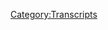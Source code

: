 {{Transcript
    | title         = [[293: May 2-3, 2019]]
    | caption       = [https://knowledgefight.libsyn.com/knowledge-fight-may-2-3-2019 Listen to this episode on Libsyn]
    | episodeNumber = [[293: May 2-3, 2019|293]]
    | length        = 02:25:10
}}

{{MessageBox
    | header     = Warning: Bot Generated Content
    | text       = This transcript was automatically generated by transcription software and likely contains many mistakes and misattributions. Please check the audio for definitive quotes, attribution, and context.
    | image      = N3yvass4myg91.webp
    | imagewidth = 50px
    | id         = warning
}}

{{TranscriptBlock
    | name      = Unknown Speaker
    | timestamp = 00:00:00.000
    | text      = Andy in Kansas, you're on the air. Thanks for holding
}}

{{TranscriptBlock
    | name      = Unknown Speaker
    | timestamp = 00:00:03.839
    | text      = Hello Alex, I'm a first time caller. I'm a huge fan. I love your work. I love you. Hey everybody welcome back to knowledge fight
}}

{{TranscriptBlock
    | name      = Unknown Speaker
    | timestamp = 00:00:09.480
    | text      = I'm Dan. I'm Jordan. We're couple dudes like to sit around drink novelty beverages and talk a little bit about Alex Jones. Indeed
}}

{{TranscriptBlock
    | name      = Unknown Speaker
    | timestamp = 00:00:15.000
    | text      = We are Dan. Yeah, Dan Jordan. How do you feel about public displays of affection otherwise known as PDA?
}}

{{TranscriptBlock
    | name      = Unknown Speaker
    | timestamp = 00:00:22.879
    | text      = I think that there's a scale and there's a context that should go into consideration
}}

{{TranscriptBlock
    | name      = Unknown Speaker
    | timestamp = 00:00:28.559
    | text      = All right, I think that if you're like making out hard a half a second base and groping in public
}}

{{TranscriptBlock
    | name      = Unknown Speaker
    | timestamp = 00:00:34.439
    | text      = I think that's kind of gross right of course also if you're drunk
}}

{{TranscriptBlock
    | name      = Unknown Speaker
    | timestamp = 00:00:37.679
    | text      = I kind of give you a little bit of a pass you give you get a pass not a full pass
}}

{{TranscriptBlock
    | name      = Unknown Speaker
    | timestamp = 00:00:42.320
    | text      = Okay
}}

{{TranscriptBlock
    | name      = Unknown Speaker
    | timestamp = 00:00:42.679
    | text      = I think you can fudge a little bit of the boundaries in terms of what like if a drunk people are making out and getting
}}

{{TranscriptBlock
    | name      = Unknown Speaker
    | timestamp = 00:00:48.560
    | text      = Handsy with each other in public. Yeah, I I judge that less harshly. Okay sober
}}

{{TranscriptBlock
    | name      = Unknown Speaker
    | timestamp = 00:00:53.840
    | text      = So I'll say that because of certain inhibitions being lessened
}}

{{TranscriptBlock
    | name      = Unknown Speaker
    | timestamp = 00:00:58.920
    | text      = Yeah, I can I can give you a little bit of a I get what you're doing. I'm not too mad at you
}}

{{TranscriptBlock
    | name      = Unknown Speaker
    | timestamp = 00:01:03.320
    | text      = Whatever you get overcome by the spirit forget people around you, right?
}}

{{TranscriptBlock
    | name      = Unknown Speaker
    | timestamp = 00:01:08.799
    | text      = Generally, I think that you know, you're gonna be kissing kissing in public. No big deal. Mm-hmm is what it is
}}

{{TranscriptBlock
    | name      = Unknown Speaker
    | timestamp = 00:01:14.079
    | text      = I don't know. I I would say here's what I'd say. Okay, I would say it's totally fine
}}

{{TranscriptBlock
    | name      = Unknown Speaker
    | timestamp = 00:01:19.319
    | text      = If you're gonna have some light public displays of affection, and I think people judging too harshly about that
}}

{{TranscriptBlock
    | name      = Unknown Speaker
    | timestamp = 00:01:24.480
    | text      = I don't know why they have a problem right it like the people who are mad about hand-holding
}}

{{TranscriptBlock
    | name      = Unknown Speaker
    | timestamp = 00:01:30.359
    | text      = There's a point at which it becomes like this is your personal world right like you like people
}}

{{TranscriptBlock
    | name      = Unknown Speaker
    | timestamp = 00:01:36.560
    | text      = Who use their intimate partners pet names in public like that sort of thing? It's that's fine. You know, it's not it's not fine
}}

{{TranscriptBlock
    | name      = Unknown Speaker
    | timestamp = 00:01:43.640
    | text      = I don't think so. You don't think that's why no, I think okay. I think it's really weird
}}

{{TranscriptBlock
    | name      = Unknown Speaker
    | timestamp = 00:01:47.000
    | text      = Okay, because it like it's letting something that's private be public or and it's it's not that that
}}

{{TranscriptBlock
    | name      = Unknown Speaker
    | timestamp = 00:01:55.040
    | text      = Private thing can't be public. Okay, it's that you're forcing everyone in public to engage with you in that private space
}}

{{TranscriptBlock
    | name      = Unknown Speaker
    | timestamp = 00:02:02.319
    | text      = I see what you're saying. I just I think that there's something a little bit inappropriate about that
}}

{{TranscriptBlock
    | name      = Unknown Speaker
    | timestamp = 00:02:06.700
    | text      = I see what you're saying, but it's a matter of scale and if you're drunk, it's totally fine
}}

{{TranscriptBlock
    | name      = Unknown Speaker
    | timestamp = 00:02:10.219
    | text      = I
}}

{{TranscriptBlock
    | name      = Unknown Speaker
    | timestamp = 00:02:14.659
    | text      = Will do there we have it the official male knowledge fight editorial position
}}

{{TranscriptBlock
    | name      = Unknown Speaker
    | timestamp = 00:02:23.539
    | text      = And I know a lot about I only know what you tell me about both apparently people have been asking about plant update
}}

{{TranscriptBlock
    | name      = Unknown Speaker
    | timestamp = 00:02:30.219
    | text      = So I figure I should go ahead and let everyone know watch 2019
}}

{{TranscriptBlock
    | name      = Unknown Speaker
    | timestamp = 00:02:33.659
    | text      = I have sent out for some super hot pepper seeds and so I'll be getting some Trinidad scorpion
}}

{{TranscriptBlock
    | name      = Unknown Speaker
    | timestamp = 00:02:39.780
    | text      = We've been chocolate boot loss. All right
}}

{{TranscriptBlock
    | name      = Unknown Speaker
    | timestamp = 00:02:42.580
    | text      = So that will be coming next those both sounds care botanical garden. I don't understand them
}}

{{TranscriptBlock
    | name      = Unknown Speaker
    | timestamp = 00:02:47.419
    | text      = But also in terms of everything that's growing right now
}}

{{TranscriptBlock
    | name      = Unknown Speaker
    | timestamp = 00:02:50.340
    | text      = We got all the peppers that I have started or gone going real strong. Yeah, the peas are going real strong
}}

{{TranscriptBlock
    | name      = Unknown Speaker
    | timestamp = 00:02:56.659
    | text      = They're going gangbusters. I've gotten a warning from some people on Facebook that
}}

{{TranscriptBlock
    | name      = Unknown Speaker
    | timestamp = 00:03:01.460
    | text      = Tomatoes are a risky mistress
}}

{{TranscriptBlock
    | name      = Unknown Speaker
    | timestamp = 00:03:03.900
    | text      = Oh that they too tall they grow real big too tall. They become overwhelming. Yeah, and I'm excited to announce that they're not doing so great
}}

{{TranscriptBlock
    | name      = Unknown Speaker
    | timestamp = 00:03:15.939
    | text      = Where they are a problem, right and all the flowers I planted are doing pretty shit
}}

{{TranscriptBlock
    | name      = Unknown Speaker
    | timestamp = 00:03:21.500
    | text      = Caesar would never have crossed the Rubicon if his horse had been cut off at the legs perhaps not
}}

{{TranscriptBlock
    | name      = Unknown Speaker
    | timestamp = 00:03:26.060
    | text      = Yeah, so that's what's going on with my plants. I'll let you know
}}

{{TranscriptBlock
    | name      = Unknown Speaker
    | timestamp = 00:03:30.020
    | text      = As more developments come I like it Jordan today. We are going over a hotly anticipated episode of this podcast and that is
}}

{{TranscriptBlock
    | name      = Unknown Speaker
    | timestamp = 00:03:38.219
    | text      = January 12th
}}

{{TranscriptBlock
    | name      = Unknown Speaker
    | timestamp = 00:03:40.020
    | text      = 2013 everybody let's do it. We're doing that one again
}}

{{TranscriptBlock
    | name      = Unknown Speaker
    | timestamp = 00:03:44.259
    | text      = No, we are doing May 2nd and 3rd of 2019 last week the day and the day after right
}}

{{TranscriptBlock
    | name      = Unknown Speaker
    | timestamp = 00:03:52.099
    | text      = Alex Jones got kicked off Instagram
}}

{{TranscriptBlock
    | name      = Unknown Speaker
    | timestamp = 00:03:54.099
    | text      = Along with Paul Joseph Watson also getting kicked off Facebook, and it's a pretty severe ban. Yeah, generally speaking
}}

{{TranscriptBlock
    | name      = Unknown Speaker
    | timestamp = 00:04:01.300
    | text      = I don't like to have any advanced knowledge of Alex Jones
}}

{{TranscriptBlock
    | name      = Unknown Speaker
    | timestamp = 00:04:05.060
    | text      = When the fucking president tweets that Alex Jones should be back on Facebook. I'm out to be fair
}}

{{TranscriptBlock
    | name      = Unknown Speaker
    | timestamp = 00:04:10.840
    | text      = I think most of the president's tweets are about Paul Joseph
}}

{{TranscriptBlock
    | name      = Unknown Speaker
    | timestamp = 00:04:16.540
    | text      = I don't know if I think the balls. I think Alex will take it. Yeah, it's good enough
}}

{{TranscriptBlock
    | name      = Unknown Speaker
    | timestamp = 00:04:21.699
    | text      = He's taking a lot of clothes enough for jazz as they say and we're gonna get to those two days
}}

{{TranscriptBlock
    | name      = Unknown Speaker
    | timestamp = 00:04:27.060
    | text      = There's a lot of really fucked up stuff
}}

{{TranscriptBlock
    | name      = Unknown Speaker
    | timestamp = 00:04:28.939
    | text      = And I actually honestly think that there's two pieces of this story that people are entirely missing and they could get very easily
}}

{{TranscriptBlock
    | name      = Unknown Speaker
    | timestamp = 00:04:35.779
    | text      = If they'd listen to Alex's show, but I totally understand why they don't so that's why we're here
}}

{{TranscriptBlock
    | name      = Unknown Speaker
    | timestamp = 00:04:41.339
    | text      = It's so weird to read that stuff now like compared to before we started this show
}}

{{TranscriptBlock
    | name      = Unknown Speaker
    | timestamp = 00:04:46.600
    | text      = I'm reading all of these articles now about Alex Jones, and I'm just going like you guys have no fucking clue, right?
}}

{{TranscriptBlock
    | name      = Unknown Speaker
    | timestamp = 00:04:53.839
    | text      = You have no idea little added context could make this
}}

{{TranscriptBlock
    | name      = Unknown Speaker
    | timestamp = 00:04:57.720
    | text      = Make a whole lot more sense
}}

{{TranscriptBlock
    | name      = Unknown Speaker
    | timestamp = 00:04:58.920
    | text      = Like I hope we will be able to do with this story and we'll get to that after we say
}}

{{TranscriptBlock
    | name      = Unknown Speaker
    | timestamp = 00:05:03.519
    | text      = Thank you some people who have joined up and are supporting the show. We really appreciate it. So first Emily
}}

{{TranscriptBlock
    | name      = Unknown Speaker
    | timestamp = 00:05:08.860
    | text      = Thank you so much. You are now policy wonk. I'm a policy wonk. Thank you Emily. Thank you Emily next Jesse
}}

{{TranscriptBlock
    | name      = Unknown Speaker
    | timestamp = 00:05:14.839
    | text      = You are now a policy wonk. I'm a policy wonk. Thank you Jesse next will thank you so much
}}

{{TranscriptBlock
    | name      = Unknown Speaker
    | timestamp = 00:05:20.759
    | text      = You are now a policy wonk. I'm a policy wonk. Thank you. Well, thank you will Willie willow next bucket of poop
}}

{{TranscriptBlock
    | name      = Unknown Speaker
    | timestamp = 00:05:27.360
    | text      = Thank you so much. You are now a policy wonk. I'm a policy wonk. Thank you so much bucket
}}

{{TranscriptBlock
    | name      = Unknown Speaker
    | timestamp = 00:05:31.920
    | text      = Thanks bucket of poop
}}

{{TranscriptBlock
    | name      = Unknown Speaker
    | timestamp = 00:05:33.040
    | text      = But it is I feel poor for him because if you would have been a globalist you would have gotten the bucket of poop
}}

{{TranscriptBlock
    | name      = Unknown Speaker
    | timestamp = 00:05:38.199
    | text      = That's true. That's true. That's poor form and you can only donate for so long sooner or later
}}

{{TranscriptBlock
    | name      = Unknown Speaker
    | timestamp = 00:05:43.000
    | text      = a sodomite is going to say
}}

{{TranscriptBlock
    | name      = Unknown Speaker
    | timestamp = 00:05:47.480
    | text      = Jen also, thank you so much. You are now policy wonk. I'm a policy wonk. Thank you, Jen
}}

{{TranscriptBlock
    | name      = Unknown Speaker
    | timestamp = 00:05:52.240
    | text      = Thank you, Jen, and then finally, I'd like to say thank you to somebody who donated on an elevated low
}}

{{TranscriptBlock
    | name      = Unknown Speaker
    | timestamp = 00:05:56.279
    | text      = We appreciate it very much. So Benjamin. Thank you so much. You are now a technocrat. I'm a policy wonk
}}

{{TranscriptBlock
    | name      = Unknown Speaker
    | timestamp = 00:06:05.360
    | text      = Someone someone sodomite sent me a bucket of poop daddy shark
}}

{{TranscriptBlock
    | name      = Unknown Speaker
    | timestamp = 00:06:08.560
    | text      = Ah jar jar Binks has a Caribbean black
}}

{{TranscriptBlock
    | name      = Unknown Speaker
    | timestamp = 00:06:14.399
    | text      = He's a loser little little titty baby. I don't want to hate black people. I renounce Jesus Christ
}}

{{TranscriptBlock
    | name      = Unknown Speaker
    | timestamp = 00:06:20.959
    | text      = Thank you so much Benjamin. Thank you very much Benjamin. Oh if you're out there listening and you're thinking hey
}}

{{TranscriptBlock
    | name      = Unknown Speaker
    | timestamp = 00:06:25.319
    | text      = I like this show
}}

{{TranscriptBlock
    | name      = Unknown Speaker
    | timestamp = 00:06:25.980
    | text      = I'd like to support with these gents do you can do that by going to our website knowledge fight calm clicking that button that
}}

{{TranscriptBlock
    | name      = Unknown Speaker
    | timestamp = 00:06:30.660
    | text      = Says support the show we would appreciate it
}}

{{TranscriptBlock
    | name      = Unknown Speaker
    | timestamp = 00:06:33.160
    | text      = So Jordan today, like I said, we're going over May 2nd and 3rd. There's some fucked up stuff in here
}}

{{TranscriptBlock
    | name      = Unknown Speaker
    | timestamp = 00:06:38.240
    | text      = Yeah, stupid stuff in here and there's some weird trends that I'd like to try and disentangle
}}

{{TranscriptBlock
    | name      = Unknown Speaker
    | timestamp = 00:06:42.920
    | text      = Yeah, but before we actually get into that instead of an out-of-context drop. Are you all right?
}}

{{TranscriptBlock
    | name      = Unknown Speaker
    | timestamp = 00:06:48.439
    | text      = We got a new wrinkle. What I'd like to do is play you an entire commercial that out
}}

{{TranscriptBlock
    | name      = Unknown Speaker
    | timestamp = 00:06:53.120
    | text      = There's a new commercial. Oh, no put your mic down for this because you gotta enjoy the nuance the do hot
}}

{{TranscriptBlock
    | name      = Unknown Speaker
    | timestamp = 00:06:59.600
    | text      = Yes, okay. This is one of the craziest things I've ever heard on Alex's show. I want to say brainforce is great
}}

{{TranscriptBlock
    | name      = Unknown Speaker
    | timestamp = 00:07:05.920
    | text      = I want to say turbo force is amazing. It is but if you took it with fish oil
}}

{{TranscriptBlock
    | name      = Unknown Speaker
    | timestamp = 00:07:10.920
    | text      = It's like the fish oil is it the fish oil is better than that
}}

{{TranscriptBlock
    | name      = Unknown Speaker
    | timestamp = 00:07:14.579
    | text      = And that's an example of what I'm talking about fish oil is liquid energy
}}

{{TranscriptBlock
    | name      = Unknown Speaker
    | timestamp = 00:07:19.319
    | text      = Body hard the cleanest the best out there. You've got the children's you've got the adults got the krill oil
}}

{{TranscriptBlock
    | name      = Unknown Speaker
    | timestamp = 00:07:25.199
    | text      = I get the full effect the fish oil and the children's are really strong
}}

{{TranscriptBlock
    | name      = Unknown Speaker
    | timestamp = 00:07:28.720
    | text      = They don't give you the burpees but krill oils is the best it'll give you the damn burps
}}

{{TranscriptBlock
    | name      = Unknown Speaker
    | timestamp = 00:07:32.480
    | text      = I'm sorry. You want something like this? You don't get stuff for free. The krill is hallucinogenic. It's so good in my view
}}

{{TranscriptBlock
    | name      = Unknown Speaker
    | timestamp = 00:07:38.480
    | text      = I'm not a human medical statement here
}}

{{TranscriptBlock
    | name      = Unknown Speaker
    | timestamp = 00:07:39.800
    | text      = But let me tell you something and I eat five tablets of krill oil before I go to bed
}}

{{TranscriptBlock
    | name      = Unknown Speaker
    | timestamp = 00:07:43.360
    | text      = I'm seeing Santa Claus that night
}}

{{TranscriptBlock
    | name      = Unknown Speaker
    | timestamp = 00:07:46.560
    | text      = So your brain is made basically out of what fish oil is
}}

{{TranscriptBlock
    | name      = Unknown Speaker
    | timestamp = 00:07:53.959
    | text      = So we don't make a big profit off of it
}}

{{TranscriptBlock
    | name      = Unknown Speaker
    | timestamp = 00:07:56.240
    | text      = But you know as I just obsessed cuz whatever the best is we've got I just can't lie to you
}}

{{TranscriptBlock
    | name      = Unknown Speaker
    | timestamp = 00:08:00.120
    | text      = I just can't do it. That is an insane commercial and that is the end of the commercial
}}

{{TranscriptBlock
    | name      = Unknown Speaker
    | timestamp = 00:08:04.480
    | text      = It's him screaming about how he can't lie to you. That was an insane career
}}

{{TranscriptBlock
    | name      = Unknown Speaker
    | timestamp = 00:08:08.959
    | text      = I don't know why he's at the beginning five tablets of krill oil. He's he's gonna
}}

{{TranscriptBlock
    | name      = Unknown Speaker
    | timestamp = 00:08:13.959
    | text      = Santa Claus when he goes to bed, that's insane
}}

{{TranscriptBlock
    | name      = Unknown Speaker
    | timestamp = 00:08:16.699
    | text      = Why are you selling me on that unless if you want me to take five pallets and get fucked up?
}}

{{TranscriptBlock
    | name      = Unknown Speaker
    | timestamp = 00:08:21.740
    | text      = You freak out. Oh god, fish oil makes me fucking trip balls
}}

{{TranscriptBlock
    | name      = Unknown Speaker
    | timestamp = 00:08:26.740
    | text      = I don't know why he's trying to perv me out at the beginning about like
}}

{{TranscriptBlock
    | name      = Unknown Speaker
    | timestamp = 00:08:30.779
    | text      = Oh, fish oil is the best
}}

{{TranscriptBlock
    | name      = Unknown Speaker
    | timestamp = 00:08:34.340
    | text      = Yeah, and then that hallucinogenic aspect it gives you the burpees. I don't fucking know what's going on
}}

{{TranscriptBlock
    | name      = Unknown Speaker
    | timestamp = 00:08:39.179
    | text      = I don't know if this is a selling point
}}

{{TranscriptBlock
    | name      = Unknown Speaker
    | timestamp = 00:08:41.179
    | text      = That one will definitely give you the burps?
}}

{{TranscriptBlock
    | name      = Unknown Speaker
    | timestamp = 00:08:44.179
    | text      = And towards the end there he says that fish oil is basically what your brain is made of
}}

{{TranscriptBlock
    | name      = Unknown Speaker
    | timestamp = 00:08:50.179
    | text      = Yes, yes, that is true
}}

{{TranscriptBlock
    | name      = Unknown Speaker
    | timestamp = 00:08:52.179
    | text      = To which I had to, I heard that, I immediately had to get in touch with my doctor friend, Dr. Gums
}}

{{TranscriptBlock
    | name      = Unknown Speaker
    | timestamp = 00:08:56.179
    | text      = Yes
}}

{{TranscriptBlock
    | name      = Unknown Speaker
    | timestamp = 00:08:57.179
    | text      = And check in with him and he almost got mad at me on the phone
}}

{{TranscriptBlock
    | name      = Unknown Speaker
    | timestamp = 00:09:03.179
    | text      = Because I started doing a bit where I pretended that I believed that fish oil was what your brain is made of
}}

{{TranscriptBlock
    | name      = Unknown Speaker
    | timestamp = 00:09:09.179
    | text      = And he's a practicing doctor. He doesn't have time for my bullshit
}}

{{TranscriptBlock
    | name      = Unknown Speaker
    | timestamp = 00:09:13.179
    | text      = That's true. Was it during operating hours?
}}

{{TranscriptBlock
    | name      = Unknown Speaker
    | timestamp = 00:09:15.179
    | text      = It might have been. And it turns out that that is not accurate. Your brain is not made up of basically fish oil
}}

{{TranscriptBlock
    | name      = Unknown Speaker
    | timestamp = 00:09:21.179
    | text      = He's wrist deep in somebody saving their life and he has to answer this test
}}

{{TranscriptBlock
    | name      = Unknown Speaker
    | timestamp = 00:09:25.179
    | text      = Honestly, more important that he help fact check this podcast
}}

{{TranscriptBlock
    | name      = Unknown Speaker
    | timestamp = 00:09:28.179
    | text      = I think that's true
}}

{{TranscriptBlock
    | name      = Unknown Speaker
    | timestamp = 00:09:29.179
    | text      = Quite frankly
}}

{{TranscriptBlock
    | name      = Unknown Speaker
    | timestamp = 00:09:30.179
    | text      = I really
}}

{{TranscriptBlock
    | name      = Unknown Speaker
    | timestamp = 00:09:31.179
    | text      = Cry-oratized
}}

{{TranscriptBlock
    | name      = Unknown Speaker
    | timestamp = 00:09:32.179
    | text      = I mean for posterity, that person's going to die eventually but this lasts forever
}}

{{TranscriptBlock
    | name      = Unknown Speaker
    | timestamp = 00:09:35.179
    | text      = Exactly
}}

{{TranscriptBlock
    | name      = Unknown Speaker
    | timestamp = 00:09:36.179
    | text      = Laughs about Alex's shameful krill oil sale of pitches
}}

{{TranscriptBlock
    | name      = Unknown Speaker
    | timestamp = 00:09:41.179
    | text      = I think my favorite part though somehow is the over editing
}}

{{TranscriptBlock
    | name      = Unknown Speaker
    | timestamp = 00:09:44.179
    | text      = Where they're cutting it so quick and you're like, is he coming at me from like 8 different angles?
}}

{{TranscriptBlock
    | name      = Unknown Speaker
    | timestamp = 00:09:49.179
    | text      = That clip is only acceptable if it's a one take situation
}}

{{TranscriptBlock
    | name      = Unknown Speaker
    | timestamp = 00:09:53.179
    | text      = Where it's like, huh, okay, I get that you're getting weird but you only had a minute to shoot the commercial
}}

{{TranscriptBlock
    | name      = Unknown Speaker
    | timestamp = 00:09:59.179
    | text      = The fact that there's editing means there must be like 15 minutes of him rambling about fish oil
}}

{{TranscriptBlock
    | name      = Unknown Speaker
    | timestamp = 00:10:04.179
    | text      = I want the raw
}}

{{TranscriptBlock
    | name      = Unknown Speaker
    | timestamp = 00:10:06.179
    | text      = That was the gold footage of that
}}

{{TranscriptBlock
    | name      = Unknown Speaker
    | timestamp = 00:10:09.179
    | text      = Forget raw krill oil, I want the raw, unedited, unfiltered Alex's tape on that
}}

{{TranscriptBlock
    | name      = Unknown Speaker
    | timestamp = 00:10:16.179
    | text      = So that's what we're starting out with
}}

{{TranscriptBlock
    | name      = Unknown Speaker
    | timestamp = 00:10:18.179
    | text      = I want to get that out of the way a little bit
}}

{{TranscriptBlock
    | name      = Unknown Speaker
    | timestamp = 00:10:20.179
    | text      = Krill oil, it'll make you cum
}}

{{TranscriptBlock
    | name      = Unknown Speaker
    | timestamp = 00:10:21.179
    | text      = No, we can't use that one Alex, Alex
}}

{{TranscriptBlock
    | name      = Unknown Speaker
    | timestamp = 00:10:23.179
    | text      = Tim Fruge is over there shaking his head in the corner
}}

{{TranscriptBlock
    | name      = Unknown Speaker
    | timestamp = 00:10:27.179
    | text      = Barnes is giving them the thumbs up
}}

{{TranscriptBlock
    | name      = Unknown Speaker
    | timestamp = 00:10:31.179
    | text      = Barnes doesn't give a shit
}}

{{TranscriptBlock
    | name      = Unknown Speaker
    | timestamp = 00:10:33.179
    | text      = Somehow Phil Spector is there, like layer it, put more layers on there
}}

{{TranscriptBlock
    | name      = Unknown Speaker
    | timestamp = 00:10:37.179
    | text      = Get creepier
}}

{{TranscriptBlock
    | name      = Unknown Speaker
    | timestamp = 00:10:38.179
    | text      = Get creepier about the krill
}}

{{TranscriptBlock
    | name      = Unknown Speaker
    | timestamp = 00:10:40.179
    | text      = So here we go, we're going to jump in here on May 2nd
}}

{{TranscriptBlock
    | name      = Unknown Speaker
    | timestamp = 00:10:44.179
    | text      = This is our first clip, Alex is complaining about the Chicoms
}}

{{TranscriptBlock
    | name      = Unknown Speaker
    | timestamp = 00:10:48.179
    | text      = Naturally
}}

{{TranscriptBlock
    | name      = Unknown Speaker
    | timestamp = 00:10:49.179
    | text      = You understand of the big 6 production companies, the Chicoms own controlling interest
}}

{{TranscriptBlock
    | name      = Unknown Speaker
    | timestamp = 00:10:55.179
    | text      = And are funding total weaponization
}}

{{TranscriptBlock
    | name      = Unknown Speaker
    | timestamp = 00:10:58.179
    | text      = Not true
}}

{{TranscriptBlock
    | name      = Unknown Speaker
    | timestamp = 00:10:59.179
    | text      = Teaching people how to self harm, teaching little girls how to commit suicide
}}

{{TranscriptBlock
    | name      = Unknown Speaker
    | timestamp = 00:11:03.179
    | text      = Breaking up the family, all this stuff is illegal in China
}}

{{TranscriptBlock
    | name      = Unknown Speaker
    | timestamp = 00:11:06.179
    | text      = They don't let their own production company material air there
}}

{{TranscriptBlock
    | name      = Unknown Speaker
    | timestamp = 00:11:09.179
    | text      = They say it demoralizes and is designed to bring down the country
}}

{{TranscriptBlock
    | name      = Unknown Speaker
    | timestamp = 00:11:12.179
    | text      = But they hit us with the most scientifically designed demoralization
}}

{{TranscriptBlock
    | name      = Unknown Speaker
    | timestamp = 00:11:18.179
    | text      = And even though Hillary lost, they're still following through with their operation
}}

{{TranscriptBlock
    | name      = Unknown Speaker
    | timestamp = 00:11:22.179
    | text      = It's come out that all the big universities are basically Chicom controlled now
}}

{{TranscriptBlock
    | name      = Unknown Speaker
    | timestamp = 00:11:26.179
    | text      = The public universities, that's mainstream news now, Washington Post
}}

{{TranscriptBlock
    | name      = Unknown Speaker
    | timestamp = 00:11:29.179
    | text      = It's coming out everywhere
}}

{{TranscriptBlock
    | name      = Unknown Speaker
    | timestamp = 00:11:31.179
    | text      = And when it all comes out, it's over for all you collaborators
}}

{{TranscriptBlock
    | name      = Unknown Speaker
    | timestamp = 00:11:34.179
    | text      = So this is all nonsense, these are just some of his junior varsity narratives
}}

{{TranscriptBlock
    | name      = Unknown Speaker
    | timestamp = 00:11:38.179
    | text      = That he's kind of let slip in favor of just yelling generally about the Chicoms
}}

{{TranscriptBlock
    | name      = Unknown Speaker
    | timestamp = 00:11:42.179
    | text      = Yeah, I remember these narratives going on
}}

{{TranscriptBlock
    | name      = Unknown Speaker
    | timestamp = 00:11:46.179
    | text      = These are long existing narratives that we just haven't heard in a while
}}

{{TranscriptBlock
    | name      = Unknown Speaker
    | timestamp = 00:11:50.179
    | text      = And he's bringing back up
}}

{{TranscriptBlock
    | name      = Unknown Speaker
    | timestamp = 00:11:51.179
    | text      = Like the idea that the Chinese own all the movie theaters
}}

{{TranscriptBlock
    | name      = Unknown Speaker
    | timestamp = 00:11:54.179
    | text      = All the movie houses, they own all the schools
}}

{{TranscriptBlock
    | name      = Unknown Speaker
    | timestamp = 00:11:56.179
    | text      = We've discussed what he's lying about there
}}

{{TranscriptBlock
    | name      = Unknown Speaker
    | timestamp = 00:11:58.179
    | text      = But the reason that I think it's important, and I leave this in
}}

{{TranscriptBlock
    | name      = Unknown Speaker
    | timestamp = 00:12:01.179
    | text      = Is because Alex doesn't know he's kicked off social media until about halfway through this show
}}

{{TranscriptBlock
    | name      = Unknown Speaker
    | timestamp = 00:12:08.179
    | text      = Really?
}}

{{TranscriptBlock
    | name      = Unknown Speaker
    | timestamp = 00:12:09.179
    | text      = Yes
}}

{{TranscriptBlock
    | name      = Unknown Speaker
    | timestamp = 00:12:10.179
    | text      = That's fun
}}

{{TranscriptBlock
    | name      = Unknown Speaker
    | timestamp = 00:12:11.179
    | text      = So we get a glimpse of where his head is at before it happens
}}

{{TranscriptBlock
    | name      = Unknown Speaker
    | timestamp = 00:12:14.179
    | text      = And then immediately after it happens
}}

{{TranscriptBlock
    | name      = Unknown Speaker
    | timestamp = 00:12:16.179
    | text      = And I think that because you see the entire path that he takes
}}

{{TranscriptBlock
    | name      = Unknown Speaker
    | timestamp = 00:12:21.179
    | text      = You get clues as to what's going on
}}

{{TranscriptBlock
    | name      = Unknown Speaker
    | timestamp = 00:12:24.179
    | text      = And there's a couple of damning pieces of information
}}

{{TranscriptBlock
    | name      = Unknown Speaker
    | timestamp = 00:12:28.179
    | text      = And it's also fun just to have this quiet before the storm
}}

{{TranscriptBlock
    | name      = Unknown Speaker
    | timestamp = 00:12:32.179
    | text      = Yeah, you like that?
}}

{{TranscriptBlock
    | name      = Unknown Speaker
    | timestamp = 00:12:33.179
    | text      = I do, I really do
}}

{{TranscriptBlock
    | name      = Unknown Speaker
    | timestamp = 00:12:34.179
    | text      = I do too
}}

{{TranscriptBlock
    | name      = Unknown Speaker
    | timestamp = 00:12:35.179
    | text      = When you told me that he didn't know, I heard that whole thing in a different context
}}

{{TranscriptBlock
    | name      = Unknown Speaker
    | timestamp = 00:12:39.179
    | text      = He comes into the office and he just thinks he's going to have a good time yelling about the Chinese
}}

{{TranscriptBlock
    | name      = Unknown Speaker
    | timestamp = 00:12:43.179
    | text      = Yeah, you don't even know you're about to step into that guillotine
}}

{{TranscriptBlock
    | name      = Unknown Speaker
    | timestamp = 00:12:46.179
    | text      = It's like that episode we had from like two years ago
}}

{{TranscriptBlock
    | name      = Unknown Speaker
    | timestamp = 00:12:48.179
    | text      = That one where he lost a million dollars overnight
}}

{{TranscriptBlock
    | name      = Unknown Speaker
    | timestamp = 00:12:51.179
    | text      = He's all celebrating and having one day and the next day
}}

{{TranscriptBlock
    | name      = Unknown Speaker
    | timestamp = 00:12:54.179
    | text      = Fuck
}}

{{TranscriptBlock
    | name      = Unknown Speaker
    | timestamp = 00:12:56.179
    | text      = So in this next clip Alex talks about how Hillary had gone on Rachel Maddow's show
}}

{{TranscriptBlock
    | name      = Unknown Speaker
    | timestamp = 00:13:03.179
    | text      = Of course
}}

{{TranscriptBlock
    | name      = Unknown Speaker
    | timestamp = 00:13:04.179
    | text      = And he's trying to make the argument that Hillary is openly asking for the Chinese to come interfere in the election of 2020
}}

{{TranscriptBlock
    | name      = Unknown Speaker
    | timestamp = 00:13:11.179
    | text      = As opposed to ironically asking the Chinese
}}

{{TranscriptBlock
    | name      = Unknown Speaker
    | timestamp = 00:13:14.179
    | text      = Well, here's what Alex says
}}

{{TranscriptBlock
    | name      = Unknown Speaker
    | timestamp = 00:13:16.179
    | text      = And of course one of the big issues is Hillary Clinton, ladies and gentlemen, going on Rachel Maddow's show with its dismal plunging ratings
}}

{{TranscriptBlock
    | name      = Unknown Speaker
    | timestamp = 00:13:29.179
    | text      = Also, he actually said Maddow that time, but frequently on this episode he calls her Mad Cow
}}

{{TranscriptBlock
    | name      = Unknown Speaker
    | timestamp = 00:13:34.179
    | text      = And I'm like, you hang out with someone named Man Cow
}}

{{TranscriptBlock
    | name      = Unknown Speaker
    | timestamp = 00:13:37.179
    | text      = What's the insult?
}}

{{TranscriptBlock
    | name      = Unknown Speaker
    | timestamp = 00:13:39.179
    | text      = It's a quick turn
}}

{{TranscriptBlock
    | name      = Unknown Speaker
    | timestamp = 00:13:41.179
    | text      = I mean, to her being compared to Man Cow is probably a very huge insult
}}

{{TranscriptBlock
    | name      = Unknown Speaker
    | timestamp = 00:13:46.179
    | text      = If I were Rachel Maddow and someone called me Man Cow, I'd be like, fuck you
}}

{{TranscriptBlock
    | name      = Unknown Speaker
    | timestamp = 00:13:50.179
    | text      = Yeah, yeah, yeah, yeah
}}

{{TranscriptBlock
    | name      = Unknown Speaker
    | timestamp = 00:13:51.179
    | text      = After their whole Russia hoax fell flat
}}

{{TranscriptBlock
    | name      = Unknown Speaker
    | timestamp = 00:13:54.179
    | text      = And saying that we need the Chinese, we need the Chinese communist to come to the aid in 2020 and overthrow the election and remove Trump
}}

{{TranscriptBlock
    | name      = Unknown Speaker
    | timestamp = 00:14:06.179
    | text      = So that is his position on it, and here's where he gets to playing the clip of it
}}

{{TranscriptBlock
    | name      = Unknown Speaker
    | timestamp = 00:14:12.179
    | text      = Here is a clip of the pumpkin-headed witch last night
}}

{{TranscriptBlock
    | name      = Unknown Speaker
    | timestamp = 00:14:16.179
    | text      = I thought she was casting for the remake of, of course, her favorite movie, The Exorcist
}}

{{TranscriptBlock
    | name      = Unknown Speaker
    | timestamp = 00:14:20.179
    | text      = Seriously, she looks like a demon-possessed jack-o-lantern because she is, here it is
}}

{{TranscriptBlock
    | name      = Unknown Speaker
    | timestamp = 00:14:25.179
    | text      = Imagine, Rachel, that you had one of the Democratic nominees for 2020 on your show
}}

{{TranscriptBlock
    | name      = Unknown Speaker
    | timestamp = 00:14:32.179
    | text      = And that person said, you know, the only other adversary of ours who's anywhere near as good as the Russians is China
}}

{{TranscriptBlock
    | name      = Unknown Speaker
    | timestamp = 00:14:40.179
    | text      = So why should Russia have all the fun?
}}

{{TranscriptBlock
    | name      = Unknown Speaker
    | timestamp = 00:14:44.179
    | text      = And since Russia is clearly backing Republicans, why don't we ask China to back us?
}}

{{TranscriptBlock
    | name      = Unknown Speaker
    | timestamp = 00:14:51.179
    | text      = I hear by tonight, ask China
}}

{{TranscriptBlock
    | name      = Unknown Speaker
    | timestamp = 00:14:53.179
    | text      = That's right, and not only that, China, if you're listening, why don't you get Trump's tax returns?
}}

{{TranscriptBlock
    | name      = Unknown Speaker
    | timestamp = 00:14:59.179
    | text      = I'm sure our media would richly reward you
}}

{{TranscriptBlock
    | name      = Unknown Speaker
    | timestamp = 00:15:03.179
    | text      = Now, according to the Mueller report, that is not conspiracy because it's done right out in the open
}}

{{TranscriptBlock
    | name      = Unknown Speaker
    | timestamp = 00:15:10.179
    | text      = So if after this hypothetical Democratic candidate says this on your show, within hours, all of a sudden, the IRS offices are bombarded with incredibly sophisticated
}}

{{TranscriptBlock
    | name      = Unknown Speaker
    | timestamp = 00:15:22.179
    | text      = I want to come back with this demon's last political gasp
}}

{{TranscriptBlock
    | name      = Unknown Speaker
    | timestamp = 00:15:26.179
    | text      = Stay with us, I'm Alex Jones with NewsWars.com
}}

{{TranscriptBlock
    | name      = Unknown Speaker
    | timestamp = 00:15:57.179
    | text      = Looking for Trump's tax returns and then extracts them and then passes them to whatever the new WikiLeaks happens to be
}}

{{TranscriptBlock
    | name      = Unknown Speaker
    | timestamp = 00:16:05.179
    | text      = And they start being unraveled and disclosed, nothing wrong with that
}}

{{TranscriptBlock
    | name      = Unknown Speaker
    | timestamp = 00:16:10.179
    | text      = I mean, if you're going to let Russia get away with what they did and are still doing, according to Christopher Wray, the current FBI director who said that last week
}}

{{TranscriptBlock
    | name      = Unknown Speaker
    | timestamp = 00:16:20.179
    | text      = They're in our election systems, we're worried about 2020, he said
}}

{{TranscriptBlock
    | name      = Unknown Speaker
    | timestamp = 00:16:25.179
    | text      = So, hey, let's have a great power contest and let's get the Chinese in on the side of somebody else
}}

{{TranscriptBlock
    | name      = Unknown Speaker
    | timestamp = 00:16:32.179
    | text      = Just saying that shows how absurd the situation we find ourselves in
}}

{{TranscriptBlock
    | name      = Unknown Speaker
    | timestamp = 00:16:37.179
    | text      = So, if you leave that last part off, you can make it sound like she's saying, hey, let's get the Chinese in the mix
}}

{{TranscriptBlock
    | name      = Unknown Speaker
    | timestamp = 00:16:44.179
    | text      = Really? I kind of thought it was-
}}

{{TranscriptBlock
    | name      = Unknown Speaker
    | timestamp = 00:16:46.179
    | text      = If you're a propagandist
}}

{{TranscriptBlock
    | name      = Unknown Speaker
    | timestamp = 00:16:47.179
    | text      = Yeah, but I thought it was really obvious
}}

{{TranscriptBlock
    | name      = Unknown Speaker
    | timestamp = 00:16:49.179
    | text      = It is
}}

{{TranscriptBlock
    | name      = Unknown Speaker
    | timestamp = 00:16:50.179
    | text      = Like, even in the clip that he played, it's very clear that she's saying, here's what Trump did and I'm just putting in a different context
}}

{{TranscriptBlock
    | name      = Unknown Speaker
    | timestamp = 00:16:57.179
    | text      = Right, but if you're someone like Alex, you can make the argument that what she's actually doing is she's saying, like, you know
}}

{{TranscriptBlock
    | name      = Unknown Speaker
    | timestamp = 00:17:03.179
    | text      = She's putting a nice little bow tie on what she actually wants
}}

{{TranscriptBlock
    | name      = Unknown Speaker
    | timestamp = 00:17:07.180
    | text      = Something like that
}}

{{TranscriptBlock
    | name      = Unknown Speaker
    | timestamp = 00:17:08.180
    | text      = He very intentionally never plays that last part
}}

{{TranscriptBlock
    | name      = Unknown Speaker
    | timestamp = 00:17:10.180
    | text      = Oh, of course not
}}

{{TranscriptBlock
    | name      = Unknown Speaker
    | timestamp = 00:17:11.180
    | text      = Just saying this shows the absurdity of the situation that is laid out in the Mueller report
}}

{{TranscriptBlock
    | name      = Unknown Speaker
    | timestamp = 00:17:17.180
    | text      = I'm not in any way saying, hey Chinese, come, Chinese government, come help us out
}}

{{TranscriptBlock
    | name      = Unknown Speaker
    | timestamp = 00:17:22.180
    | text      = Right
}}

{{TranscriptBlock
    | name      = Unknown Speaker
    | timestamp = 00:17:23.180
    | text      = So, the reason this is important to me and the reason this is worth mentioning is that Alex never stops talking about how people use edited clips of him
}}

{{TranscriptBlock
    | name      = Unknown Speaker
    | timestamp = 00:17:31.180
    | text      = In order to misinterpret his words
}}

{{TranscriptBlock
    | name      = Unknown Speaker
    | timestamp = 00:17:33.180
    | text      = Right
}}

{{TranscriptBlock
    | name      = Unknown Speaker
    | timestamp = 00:17:34.180
    | text      = And here we find him doing exactly the same thing to Hillary Clinton on Rachel Maddow's show
}}

{{TranscriptBlock
    | name      = Unknown Speaker
    | timestamp = 00:17:39.180
    | text      = In all honesty, I'm surprised by his restraint
}}

{{TranscriptBlock
    | name      = Unknown Speaker
    | timestamp = 00:17:42.180
    | text      = He could have just played that short little bit where she was like, so I'm asking China to do that, you know
}}

{{TranscriptBlock
    | name      = Unknown Speaker
    | timestamp = 00:17:48.180
    | text      = Like that five little, that two little second clip right there
}}

{{TranscriptBlock
    | name      = Unknown Speaker
    | timestamp = 00:17:51.180
    | text      = I think he thinks that the rest of it makes it worse
}}

{{TranscriptBlock
    | name      = Unknown Speaker
    | timestamp = 00:17:53.180
    | text      = Except for the end
}}

{{TranscriptBlock
    | name      = Unknown Speaker
    | timestamp = 00:17:54.180
    | text      = And I think that there's something to that
}}

{{TranscriptBlock
    | name      = Unknown Speaker
    | timestamp = 00:17:57.180
    | text      = I understand that you would hear that and say, like, it's pretty clear what she's saying
}}

{{TranscriptBlock
    | name      = Unknown Speaker
    | timestamp = 00:18:01.180
    | text      = Yeah
}}

{{TranscriptBlock
    | name      = Unknown Speaker
    | timestamp = 00:18:02.180
    | text      = But a normal InfoWars listener with Alex's guidance through what she's really saying, what the context is
}}

{{TranscriptBlock
    | name      = Unknown Speaker
    | timestamp = 00:18:09.180
    | text      = Right, right, right, right
}}

{{TranscriptBlock
    | name      = Unknown Speaker
    | timestamp = 00:18:10.180
    | text      = I think everything except for the end could be used, especially the fact that Maddow says
}}

{{TranscriptBlock
    | name      = Unknown Speaker
    | timestamp = 00:18:16.180
    | text      = Yeah, yeah, yeah, Maddow actually doing it straight up was, yeah, that's easy
}}

{{TranscriptBlock
    | name      = Unknown Speaker
    | timestamp = 00:18:20.180
    | text      = That's unhelpful
}}

{{TranscriptBlock
    | name      = Unknown Speaker
    | timestamp = 00:18:21.180
    | text      = Yeah, yeah, that's Slim Pickens right there
}}

{{TranscriptBlock
    | name      = Unknown Speaker
    | timestamp = 00:18:23.180
    | text      = So, earlier we heard Alex complaining that the Chinese, the Chinese government, the Chinese communist government, the Chicoms
}}

{{TranscriptBlock
    | name      = Unknown Speaker
    | timestamp = 00:18:30.180
    | text      = Yes, yes
}}

{{TranscriptBlock
    | name      = Unknown Speaker
    | timestamp = 00:18:31.180
    | text      = They own and control all the movies
}}

{{TranscriptBlock
    | name      = Unknown Speaker
    | timestamp = 00:18:33.180
    | text      = Yes
}}

{{TranscriptBlock
    | name      = Unknown Speaker
    | timestamp = 00:18:34.180
    | text      = And movie studios in the United States
}}

{{TranscriptBlock
    | name      = Unknown Speaker
    | timestamp = 00:18:35.180
    | text      = Big Six
}}

{{TranscriptBlock
    | name      = Unknown Speaker
    | timestamp = 00:18:36.180
    | text      = And one of the things that you need to understand about that is, first of all, it appears to not be true
}}

{{TranscriptBlock
    | name      = Unknown Speaker
    | timestamp = 00:18:43.180
    | text      = Because reality says that it's not true
}}

{{TranscriptBlock
    | name      = Unknown Speaker
    | timestamp = 00:18:45.180
    | text      = Right
}}

{{TranscriptBlock
    | name      = Unknown Speaker
    | timestamp = 00:18:46.180
    | text      = But what you don't know is that in the past, Alex has sent spies to film festivals
}}

{{TranscriptBlock
    | name      = Unknown Speaker
    | timestamp = 00:18:51.180
    | text      = And he has learned some things about that
}}

{{TranscriptBlock
    | name      = Unknown Speaker
    | timestamp = 00:18:55.180
    | text      = He's going to Fantastic Fest?
}}

{{TranscriptBlock
    | name      = Unknown Speaker
    | timestamp = 00:18:56.180
    | text      = Uh huh
}}

{{TranscriptBlock
    | name      = Unknown Speaker
    | timestamp = 00:18:57.180
    | text      = Okay
}}

{{TranscriptBlock
    | name      = Unknown Speaker
    | timestamp = 00:18:58.180
    | text      = And here's what he's learned
}}

{{TranscriptBlock
    | name      = Unknown Speaker
    | timestamp = 00:18:59.180
    | text      = The microcosm, I sent people, I'm just going to leave it at this, to major film festivals
}}

{{TranscriptBlock
    | name      = Unknown Speaker
    | timestamp = 00:19:06.180
    | text      = Because I already knew this was going on, but they were in the meetings with these individuals this year
}}

{{TranscriptBlock
    | name      = Unknown Speaker
    | timestamp = 00:19:10.180
    | text      = At Sundance, you name it, where they said, we get money to demoralize
}}

{{TranscriptBlock
    | name      = Unknown Speaker
    | timestamp = 00:19:15.180
    | text      = We get money to make the most depressing, horrible, anti-American stuff we can
}}

{{TranscriptBlock
    | name      = Unknown Speaker
    | timestamp = 00:19:20.180
    | text      = And that is our job
}}

{{TranscriptBlock
    | name      = Unknown Speaker
    | timestamp = 00:19:21.180
    | text      = And they're openly all competing with each other about who can be the most horrible and be the most evil
}}

{{TranscriptBlock
    | name      = Unknown Speaker
    | timestamp = 00:19:26.180
    | text      = And they know their mission
}}

{{TranscriptBlock
    | name      = Unknown Speaker
    | timestamp = 00:19:28.180
    | text      = Okay
}}

{{TranscriptBlock
    | name      = Unknown Speaker
    | timestamp = 00:19:29.180
    | text      = Alright
}}

{{TranscriptBlock
    | name      = Unknown Speaker
    | timestamp = 00:19:30.180
    | text      = So yeah, you went to Sundance, South By, I'm sure
}}

{{TranscriptBlock
    | name      = Unknown Speaker
    | timestamp = 00:19:33.180
    | text      = Probably went to TIFF
}}

{{TranscriptBlock
    | name      = Unknown Speaker
    | timestamp = 00:19:34.180
    | text      = And Austin, so you obviously went to South By South By
}}

{{TranscriptBlock
    | name      = Unknown Speaker
    | timestamp = 00:19:36.180
    | text      = Of course
}}

{{TranscriptBlock
    | name      = Unknown Speaker
    | timestamp = 00:19:37.180
    | text      = And in an unguarded moment, some filmmakers were like, you know Alex Jones, I gotta tell you the fucking truth
}}

{{TranscriptBlock
    | name      = Unknown Speaker
    | timestamp = 00:19:43.180
    | text      = I get paid to make depressing shit
}}

{{TranscriptBlock
    | name      = Unknown Speaker
    | timestamp = 00:19:45.180
    | text      = I imagine maybe drunkenly someone like a filmmaker might lament how emotionally wrought his work is
}}

{{TranscriptBlock
    | name      = Unknown Speaker
    | timestamp = 00:19:53.180
    | text      = Right, and it's at an independent film fest, so a lot of those tend to have that kind of Oscar baby theme to them
}}

{{TranscriptBlock
    | name      = Unknown Speaker
    | timestamp = 00:20:01.180
    | text      = And everybody knows that the Oscars love somebody to torture themselves
}}

{{TranscriptBlock
    | name      = Unknown Speaker
    | timestamp = 00:20:04.180
    | text      = Yeah, so Alex sent those spies out, so he's got that information, which contradicts reality, but that's fine
}}

{{TranscriptBlock
    | name      = Unknown Speaker
    | timestamp = 00:20:10.180
    | text      = He has further proof, and that is from his own personal experience
}}

{{TranscriptBlock
    | name      = Unknown Speaker
    | timestamp = 00:20:15.180
    | text      = He didn't need spies for this stuff
}}

{{TranscriptBlock
    | name      = Unknown Speaker
    | timestamp = 00:20:17.180
    | text      = I remember being out in Hollywood in some movies and TV shows and things, back when I didn't care to be in them
}}

{{TranscriptBlock
    | name      = Unknown Speaker
    | timestamp = 00:20:22.180
    | text      = Like 15, 16, 17 years ago, they'd say, you know who's buying up all the movie studios?
}}

{{TranscriptBlock
    | name      = Unknown Speaker
    | timestamp = 00:20:27.180
    | text      = It's the Chinese government, and they tell us what we can say and what we can't do
}}

{{TranscriptBlock
    | name      = Unknown Speaker
    | timestamp = 00:20:31.180
    | text      = Well now that's all mainstream news the last five years
}}

{{TranscriptBlock
    | name      = Unknown Speaker
    | timestamp = 00:20:34.180
    | text      = It's not
}}

{{TranscriptBlock
    | name      = Unknown Speaker
    | timestamp = 00:20:35.180
    | text      = The Chinese market is very important to motion pictures
}}

{{TranscriptBlock
    | name      = Unknown Speaker
    | timestamp = 00:20:39.180
    | text      = Mostly, and not even just the Chinese market, but the international market saves blockbusters a lot of the time
}}

{{TranscriptBlock
    | name      = Unknown Speaker
    | timestamp = 00:20:45.180
    | text      = It's Michael Bay's entire reason for existence
}}

{{TranscriptBlock
    | name      = Unknown Speaker
    | timestamp = 00:20:48.180
    | text      = Yeah, and so there is some pandering, but that's not because the Chinese government's trying to demoralize America
}}

{{TranscriptBlock
    | name      = Unknown Speaker
    | timestamp = 00:20:55.180
    | text      = It's a capitalist force of emerging opening markets overseas for our films
}}

{{TranscriptBlock
    | name      = Unknown Speaker
    | timestamp = 00:21:01.180
    | text      = But whatever the case, Alex has never gone to Hollywood to be in movies
}}

{{TranscriptBlock
    | name      = Unknown Speaker
    | timestamp = 00:21:06.180
    | text      = He's been in two movies, they were both directed by Richard Linklater
}}

{{TranscriptBlock
    | name      = Unknown Speaker
    | timestamp = 00:21:09.180
    | text      = In Hollywood
}}

{{TranscriptBlock
    | name      = Unknown Speaker
    | timestamp = 00:21:10.180
    | text      = They both filmed in Austin
}}

{{TranscriptBlock
    | name      = Unknown Speaker
    | timestamp = 00:21:15.180
    | text      = Scanner Darkly filmed in Austin
}}

{{TranscriptBlock
    | name      = Unknown Speaker
    | timestamp = 00:21:19.180
    | text      = And Waking Life is just Alex Jones driving around Austin in his car yelling at a bullhorn
}}

{{TranscriptBlock
    | name      = Unknown Speaker
    | timestamp = 00:21:25.180
    | text      = He did not go to Hollywood
}}

{{TranscriptBlock
    | name      = Unknown Speaker
    | timestamp = 00:21:27.180
    | text      = He saw the premiere, it premiered in Hollywood
}}

{{TranscriptBlock
    | name      = Unknown Speaker
    | timestamp = 00:21:29.180
    | text      = He was in the film
}}

{{TranscriptBlock
    | name      = Unknown Speaker
    | timestamp = 00:21:31.180
    | text      = Richard Linklater is a huge Austin dude
}}

{{TranscriptBlock
    | name      = Unknown Speaker
    | timestamp = 00:21:35.180
    | text      = It's so stupid
}}

{{TranscriptBlock
    | name      = Unknown Speaker
    | timestamp = 00:21:38.180
    | text      = At least you could conceivably see a conversation with Linklater where he could get that
}}

{{TranscriptBlock
    | name      = Unknown Speaker
    | timestamp = 00:21:45.180
    | text      = Linklater literally being like, hey, they're asking me to make films for the Chinese market
}}

{{TranscriptBlock
    | name      = Unknown Speaker
    | timestamp = 00:21:50.180
    | text      = More likely Charlie Sheen when he was high on coke, yelled at it
}}

{{TranscriptBlock
    | name      = Unknown Speaker
    | timestamp = 00:21:54.180
    | text      = That sounds right
}}

{{TranscriptBlock
    | name      = Unknown Speaker
    | timestamp = 00:21:55.180
    | text      = Alex Jones being in a couple of movies is the Richard C. Johnson of, I worked in intelligence 30 years ago
}}

{{TranscriptBlock
    | name      = Unknown Speaker
    | timestamp = 00:22:03.180
    | text      = It has the veneer of like, I was in Hollywood, and people are like, I guess you were in movies
}}

{{TranscriptBlock
    | name      = Unknown Speaker
    | timestamp = 00:22:09.180
    | text      = You just don't think about it like, no you weren't
}}

{{TranscriptBlock
    | name      = Unknown Speaker
    | timestamp = 00:22:13.180
    | text      = You just have the veneer of credibility based on the thinnest amount of experience in something
}}

{{TranscriptBlock
    | name      = Unknown Speaker
    | timestamp = 00:22:18.180
    | text      = And it's sad
}}

{{TranscriptBlock
    | name      = Unknown Speaker
    | timestamp = 00:22:19.180
    | text      = Yeah, I think a lot about what Lee Majors thoughts on films are
}}

{{TranscriptBlock
    | name      = Unknown Speaker
    | timestamp = 00:22:23.180
    | text      = Sure
}}

{{TranscriptBlock
    | name      = Unknown Speaker
    | timestamp = 00:22:24.180
    | text      = So Jordan, in this episode here on the May 2nd, like I said, later in the episode
}}

{{TranscriptBlock
    | name      = Unknown Speaker
    | timestamp = 00:22:30.180
    | text      = Alex gets the news that he's been kicked off Instagram, kicked off Facebook
}}

{{TranscriptBlock
    | name      = Unknown Speaker
    | timestamp = 00:22:34.180
    | text      = And we'll discuss the ban when it comes
}}

{{TranscriptBlock
    | name      = Unknown Speaker
    | timestamp = 00:22:37.180
    | text      = But in this next clip, before any of this has become public, before any of the news broke
}}

{{TranscriptBlock
    | name      = Unknown Speaker
    | timestamp = 00:22:43.180
    | text      = Alex, I believe, gives us a hint as to what happened behind the scenes
}}

{{TranscriptBlock
    | name      = Unknown Speaker
    | timestamp = 00:22:49.180
    | text      = And I think that this is important
}}

{{TranscriptBlock
    | name      = Unknown Speaker
    | timestamp = 00:22:51.180
    | text      = They're shipping in millions of people, hundreds of thousands of which have serious diseases
}}

{{TranscriptBlock
    | name      = Unknown Speaker
    | timestamp = 00:22:55.180
    | text      = And then if you link to medical reports put out by the CDC and even the border patrol
}}

{{TranscriptBlock
    | name      = Unknown Speaker
    | timestamp = 00:23:00.180
    | text      = They put up notes saying it's fake news and block it on Facebook
}}

{{TranscriptBlock
    | name      = Unknown Speaker
    | timestamp = 00:23:04.180
    | text      = That happened to us yesterday, I'll be showing you that
}}

{{TranscriptBlock
    | name      = Unknown Speaker
    | timestamp = 00:23:06.180
    | text      = I was just linking to ABC News and medical reports
}}

{{TranscriptBlock
    | name      = Unknown Speaker
    | timestamp = 00:23:11.180
    | text      = Saying that it's not unvaccinated, that's a hoax, it's the illegals
}}

{{TranscriptBlock
    | name      = Unknown Speaker
    | timestamp = 00:23:15.180
    | text      = So you have to understand folks, they are demoralizing
}}

{{TranscriptBlock
    | name      = Unknown Speaker
    | timestamp = 00:23:19.180
    | text      = They are trying to depress you and destroy you
}}

{{TranscriptBlock
    | name      = Unknown Speaker
    | timestamp = 00:23:21.180
    | text      = So that's not true
}}

{{TranscriptBlock
    | name      = Unknown Speaker
    | timestamp = 00:23:23.180
    | text      = No
}}

{{TranscriptBlock
    | name      = Unknown Speaker
    | timestamp = 00:23:24.180
    | text      = That isn't true
}}

{{TranscriptBlock
    | name      = Unknown Speaker
    | timestamp = 00:23:25.180
    | text      = But he says that he got a warning of some sort
}}

{{TranscriptBlock
    | name      = Unknown Speaker
    | timestamp = 00:23:28.180
    | text      = That he was going to have these things
}}

{{TranscriptBlock
    | name      = Unknown Speaker
    | timestamp = 00:23:30.180
    | text      = Like this story was going to be taken down
}}

{{TranscriptBlock
    | name      = Unknown Speaker
    | timestamp = 00:23:33.180
    | text      = Or this post was going to be taken down
}}

{{TranscriptBlock
    | name      = Unknown Speaker
    | timestamp = 00:23:35.180
    | text      = Because of the erroneous nature
}}

{{TranscriptBlock
    | name      = Unknown Speaker
    | timestamp = 00:23:38.180
    | text      = Because of all the lies
}}

{{TranscriptBlock
    | name      = Unknown Speaker
    | timestamp = 00:23:40.180
    | text      = Right, so when I heard that, I was like, oh that's interesting
}}

{{TranscriptBlock
    | name      = Unknown Speaker
    | timestamp = 00:23:44.180
    | text      = Knowing what comes later
}}

{{TranscriptBlock
    | name      = Unknown Speaker
    | timestamp = 00:23:46.180
    | text      = It was like, oh that's interesting
}}

{{TranscriptBlock
    | name      = Unknown Speaker
    | timestamp = 00:23:48.180
    | text      = But I didn't think it really proved anything
}}

{{TranscriptBlock
    | name      = Unknown Speaker
    | timestamp = 00:23:51.180
    | text      = So I just left it aside for a second
}}

{{TranscriptBlock
    | name      = Unknown Speaker
    | timestamp = 00:23:53.180
    | text      = And I'm glad I did
}}

{{TranscriptBlock
    | name      = Unknown Speaker
    | timestamp = 00:23:55.180
    | text      = Because there's better stuff to come
}}

{{TranscriptBlock
    | name      = Unknown Speaker
    | timestamp = 00:23:57.180
    | text      = For now, Alex has got to jump to the phones
}}

{{TranscriptBlock
    | name      = Unknown Speaker
    | timestamp = 00:23:59.180
    | text      = Because he doesn't have much
}}

{{TranscriptBlock
    | name      = Unknown Speaker
    | timestamp = 00:24:01.180
    | text      = He shot his wad early yelling about the Chinese
}}

{{TranscriptBlock
    | name      = Unknown Speaker
    | timestamp = 00:24:03.180
    | text      = Yeah, the Chinese, got to go to the phones
}}

{{TranscriptBlock
    | name      = Unknown Speaker
    | timestamp = 00:24:05.180
    | text      = And so he goes to the phones
}}

{{TranscriptBlock
    | name      = Unknown Speaker
    | timestamp = 00:24:06.180
    | text      = And man, this caller seems like a creep
}}

{{TranscriptBlock
    | name      = Unknown Speaker
    | timestamp = 00:24:09.180
    | text      = Everywhere I go, I start up a conversation about you and the show
}}

{{TranscriptBlock
    | name      = Unknown Speaker
    | timestamp = 00:24:13.180
    | text      = And I enter the world order, my wife thinks I'm nuts, but that's just the way it is
}}

{{TranscriptBlock
    | name      = Unknown Speaker
    | timestamp = 00:24:16.180
    | text      = And most people get it, most people get it
}}

{{TranscriptBlock
    | name      = Unknown Speaker
    | timestamp = 00:24:18.180
    | text      = Especially the high school age kids, no
}}

{{TranscriptBlock
    | name      = Unknown Speaker
    | timestamp = 00:24:20.180
    | text      = I ran into one the other day
}}

{{TranscriptBlock
    | name      = Unknown Speaker
    | timestamp = 00:24:22.180
    | text      = He said, are you talking to high schoolers?
}}

{{TranscriptBlock
    | name      = Unknown Speaker
    | timestamp = 00:24:24.180
    | text      = That's no good
}}

{{TranscriptBlock
    | name      = Unknown Speaker
    | timestamp = 00:24:25.180
    | text      = No, that's no good
}}

{{TranscriptBlock
    | name      = Unknown Speaker
    | timestamp = 00:24:26.180
    | text      = Because I don't think he's a teacher
}}

{{TranscriptBlock
    | name      = Unknown Speaker
    | timestamp = 00:24:27.180
    | text      = He said you ran into a high schooler
}}

{{TranscriptBlock
    | name      = Unknown Speaker
    | timestamp = 00:24:29.180
    | text      = Definitely doesn't sound like a teacher
}}

{{TranscriptBlock
    | name      = Unknown Speaker
    | timestamp = 00:24:30.180
    | text      = Who he was talking to about the new world order
}}

{{TranscriptBlock
    | name      = Unknown Speaker
    | timestamp = 00:24:32.180
    | text      = Ran into a high schooler at the local bar
}}

{{TranscriptBlock
    | name      = Unknown Speaker
    | timestamp = 00:24:34.180
    | text      = Stay away from those kids
}}

{{TranscriptBlock
    | name      = Unknown Speaker
    | timestamp = 00:24:36.180
    | text      = Stay away from those high schoolers
}}

{{TranscriptBlock
    | name      = Unknown Speaker
    | timestamp = 00:24:38.180
    | text      = Stop trying to open their mind and red pill them
}}

{{TranscriptBlock
    | name      = Unknown Speaker
    | timestamp = 00:24:41.180
    | text      = That's no good
}}

{{TranscriptBlock
    | name      = Unknown Speaker
    | timestamp = 00:24:42.180
    | text      = No, that is not good
}}

{{TranscriptBlock
    | name      = Unknown Speaker
    | timestamp = 00:24:44.180
    | text      = So I was hanging around at George Washington Middle School
}}

{{TranscriptBlock
    | name      = Unknown Speaker
    | timestamp = 00:24:46.180
    | text      = And I finally got one of those eighth graders
}}

{{TranscriptBlock
    | name      = Unknown Speaker
    | timestamp = 00:24:48.180
    | text      = To realize that the globalists are after them
}}

{{TranscriptBlock
    | name      = Unknown Speaker
    | timestamp = 00:24:51.180
    | text      = They're coming for you
}}

{{TranscriptBlock
    | name      = Unknown Speaker
    | timestamp = 00:24:53.180
    | text      = Then the police come, tell them to leave
}}

{{TranscriptBlock
    | name      = Unknown Speaker
    | timestamp = 00:24:55.180
    | text      = The guy runs away, takes off his clothes
}}

{{TranscriptBlock
    | name      = Unknown Speaker
    | timestamp = 00:24:56.180
    | text      = My wife thinks I'm crazy
}}

{{TranscriptBlock
    | name      = Unknown Speaker
    | timestamp = 00:24:57.180
    | text      = Says he's running away from the school
}}

{{TranscriptBlock
    | name      = Unknown Speaker
    | timestamp = 00:24:59.180
    | text      = Now we're back to real sensible people behavior
}}

{{TranscriptBlock
    | name      = Unknown Speaker
    | timestamp = 00:25:02.180
    | text      = So in this next clip, Alex gets into having a conversation with one of his callers
}}

{{TranscriptBlock
    | name      = Unknown Speaker
    | timestamp = 00:25:07.180
    | text      = About the enemies that they have
}}

{{TranscriptBlock
    | name      = Unknown Speaker
    | timestamp = 00:25:11.180
    | text      = What are you going to do about these enemies?
}}

{{TranscriptBlock
    | name      = Unknown Speaker
    | timestamp = 00:25:13.180
    | text      = Let me ask you this then
}}

{{TranscriptBlock
    | name      = Unknown Speaker
    | timestamp = 00:25:15.180
    | text      = Let's say in the course of action you research this
}}

{{TranscriptBlock
    | name      = Unknown Speaker
    | timestamp = 00:25:17.180
    | text      = What does the president need to do?
}}

{{TranscriptBlock
    | name      = Unknown Speaker
    | timestamp = 00:25:18.180
    | text      = I mean a very quick thing to do is
}}

{{TranscriptBlock
    | name      = Unknown Speaker
    | timestamp = 00:25:21.180
    | text      = Because they didn't start the fight and they are criminals
}}

{{TranscriptBlock
    | name      = Unknown Speaker
    | timestamp = 00:25:23.180
    | text      = And they are globalists and we're the American team
}}

{{TranscriptBlock
    | name      = Unknown Speaker
    | timestamp = 00:25:25.180
    | text      = Is that Trump would decapitate what about a thousand of them in one day?
}}

{{TranscriptBlock
    | name      = Unknown Speaker
    | timestamp = 00:25:28.180
    | text      = Well I take him into custody
}}

{{TranscriptBlock
    | name      = Unknown Speaker
    | timestamp = 00:25:30.180
    | text      = I don't know if we want to decapitate
}}

{{TranscriptBlock
    | name      = Unknown Speaker
    | timestamp = 00:25:32.180
    | text      = But we can certainly
}}

{{TranscriptBlock
    | name      = Unknown Speaker
    | timestamp = 00:25:34.180
    | text      = See you can say you want to not have any rules
}}

{{TranscriptBlock
    | name      = Unknown Speaker
    | timestamp = 00:25:36.180
    | text      = Then it all turns into a big circus
}}

{{TranscriptBlock
    | name      = Unknown Speaker
    | timestamp = 00:25:38.180
    | text      = The only thing they understand is power
}}

{{TranscriptBlock
    | name      = Unknown Speaker
    | timestamp = 00:25:40.180
    | text      = If you want to do it, I'm not saying do this
}}

{{TranscriptBlock
    | name      = Unknown Speaker
    | timestamp = 00:25:42.180
    | text      = I'm not a trigger guy
}}

{{TranscriptBlock
    | name      = Unknown Speaker
    | timestamp = 00:25:44.180
    | text      = The point is we're going down a road with them
}}

{{TranscriptBlock
    | name      = Unknown Speaker
    | timestamp = 00:25:46.180
    | text      = That if they can decapitate us, they do it
}}

{{TranscriptBlock
    | name      = Unknown Speaker
    | timestamp = 00:25:48.180
    | text      = So I'm just simply saying the quickest, easiest thing to do
}}

{{TranscriptBlock
    | name      = Unknown Speaker
    | timestamp = 00:25:50.180
    | text      = Is that the command and control system
}}

{{TranscriptBlock
    | name      = Unknown Speaker
    | timestamp = 00:25:52.180
    | text      = Has wiped out their command and control
}}

{{TranscriptBlock
    | name      = Unknown Speaker
    | timestamp = 00:25:54.180
    | text      = They're not Americans, they're multinational
}}

{{TranscriptBlock
    | name      = Unknown Speaker
    | timestamp = 00:25:56.180
    | text      = Bidders, middlemen selling us out
}}

{{TranscriptBlock
    | name      = Unknown Speaker
    | timestamp = 00:25:58.180
    | text      = You understand that right?
}}

{{TranscriptBlock
    | name      = Unknown Speaker
    | timestamp = 00:26:00.180
    | text      = These aren't Americans, these are enemy forces in this country
}}

{{TranscriptBlock
    | name      = Unknown Speaker
    | timestamp = 00:26:02.180
    | text      = That's not good
}}

{{TranscriptBlock
    | name      = Unknown Speaker
    | timestamp = 00:26:04.180
    | text      = I would like to see President Trump use the tools and the powers
}}

{{TranscriptBlock
    | name      = Unknown Speaker
    | timestamp = 00:26:06.180
    | text      = That they wanted to give to Hillary Clinton
}}

{{TranscriptBlock
    | name      = Unknown Speaker
    | timestamp = 00:26:08.180
    | text      = If she were president, she would be a dictator
}}

{{TranscriptBlock
    | name      = Unknown Speaker
    | timestamp = 00:26:10.180
    | text      = I think he has to say
}}

{{TranscriptBlock
    | name      = Unknown Speaker
    | timestamp = 00:26:12.180
    | text      = These are the powers you wanted to give to her
}}

{{TranscriptBlock
    | name      = Unknown Speaker
    | timestamp = 00:26:14.180
    | text      = I'm going to use them
}}

{{TranscriptBlock
    | name      = Unknown Speaker
    | timestamp = 00:26:16.180
    | text      = You're going to hate it because I use them
}}

{{TranscriptBlock
    | name      = Unknown Speaker
    | timestamp = 00:26:18.180
    | text      = And then you're going to take them away
}}

{{TranscriptBlock
    | name      = Unknown Speaker
    | timestamp = 00:26:20.180
    | text      = And that's a good thing, we want the powers
}}

{{TranscriptBlock
    | name      = Unknown Speaker
    | timestamp = 00:26:22.180
    | text      = We're only doing hypothetical share
}}

{{TranscriptBlock
    | name      = Unknown Speaker
    | timestamp = 00:26:24.180
    | text      = I don't want to go down this road
}}

{{TranscriptBlock
    | name      = Unknown Speaker
    | timestamp = 00:26:26.180
    | text      = I think Trump's been judicious about so far
}}

{{TranscriptBlock
    | name      = Unknown Speaker
    | timestamp = 00:26:28.180
    | text      = Are these guys that stupid?
}}

{{TranscriptBlock
    | name      = Unknown Speaker
    | timestamp = 00:26:30.180
    | text      = They have to be
}}

{{TranscriptBlock
    | name      = Unknown Speaker
    | timestamp = 00:26:32.180
    | text      = Nobody could be that stupid
}}

{{TranscriptBlock
    | name      = Unknown Speaker
    | timestamp = 00:26:34.180
    | text      = I find it very hard to believe anyone's that stupid
}}

{{TranscriptBlock
    | name      = Unknown Speaker
    | timestamp = 00:26:36.180
    | text      = That's so stupid
}}

{{TranscriptBlock
    | name      = Unknown Speaker
    | timestamp = 00:26:38.180
    | text      = I think that some people could be
}}

{{TranscriptBlock
    | name      = Unknown Speaker
    | timestamp = 00:26:40.180
    | text      = But that caller seems to be processing thoughts decently
}}

{{TranscriptBlock
    | name      = Unknown Speaker
    | timestamp = 00:26:42.180
    | text      = He's not one of his callers
}}

{{TranscriptBlock
    | name      = Unknown Speaker
    | timestamp = 00:26:44.180
    | text      = That I feel bad about
}}

{{TranscriptBlock
    | name      = Unknown Speaker
    | timestamp = 00:26:46.180
    | text      = That's a caller who I'm kind of scared of
}}

{{TranscriptBlock
    | name      = Unknown Speaker
    | timestamp = 00:26:48.180
    | text      = I thought Alex was going to call him a nerd
}}

{{TranscriptBlock
    | name      = Unknown Speaker
    | timestamp = 00:26:50.180
    | text      = After that first response
}}

{{TranscriptBlock
    | name      = Unknown Speaker
    | timestamp = 00:26:52.180
    | text      = I thought Alex was just going to be like
}}

{{TranscriptBlock
    | name      = Unknown Speaker
    | timestamp = 00:26:54.180
    | text      = Nerd, why don't you kill people?
}}

{{TranscriptBlock
    | name      = Unknown Speaker
    | timestamp = 00:26:56.180
    | text      = I can't imagine
}}

{{TranscriptBlock
    | name      = Unknown Speaker
    | timestamp = 00:26:58.180
    | text      = People of any good
}}

{{TranscriptBlock
    | name      = Unknown Speaker
    | timestamp = 00:27:00.180
    | text      = Faith or mental
}}

{{TranscriptBlock
    | name      = Unknown Speaker
    | timestamp = 00:27:02.180
    | text      = Cognition
}}

{{TranscriptBlock
    | name      = Unknown Speaker
    | timestamp = 00:27:04.180
    | text      = Thinking that you give someone dictator powers
}}

{{TranscriptBlock
    | name      = Unknown Speaker
    | timestamp = 00:27:06.180
    | text      = And then you get to take them away
}}

{{TranscriptBlock
    | name      = Unknown Speaker
    | timestamp = 00:27:08.180
    | text      = Or they give them up
}}

{{TranscriptBlock
    | name      = Unknown Speaker
    | timestamp = 00:27:10.180
    | text      = Isn't that how it always works?
}}

{{TranscriptBlock
    | name      = Unknown Speaker
    | timestamp = 00:27:12.180
    | text      = History has shown that that is not generally
}}

{{TranscriptBlock
    | name      = Unknown Speaker
    | timestamp = 00:27:14.180
    | text      = The path it goes
}}

{{TranscriptBlock
    | name      = Unknown Speaker
    | timestamp = 00:27:16.180
    | text      = When somebody has the kind of powers
}}

{{TranscriptBlock
    | name      = Unknown Speaker
    | timestamp = 00:27:18.180
    | text      = That dictators have, they kind of like them
}}

{{TranscriptBlock
    | name      = Unknown Speaker
    | timestamp = 00:27:20.180
    | text      = Yeah, they tend to
}}

{{TranscriptBlock
    | name      = Unknown Speaker
    | timestamp = 00:27:22.180
    | text      = And once you give them those powers, you can't take them away
}}

{{TranscriptBlock
    | name      = Unknown Speaker
    | timestamp = 00:27:24.180
    | text      = It's kind of in the definition, right?
}}

{{TranscriptBlock
    | name      = Unknown Speaker
    | timestamp = 00:27:26.180
    | text      = Well, you can take them away
}}

{{TranscriptBlock
    | name      = Unknown Speaker
    | timestamp = 00:27:28.180
    | text      = But generally it leads to
}}

{{TranscriptBlock
    | name      = Unknown Speaker
    | timestamp = 00:27:30.180
    | text      = I don't know
}}

{{TranscriptBlock
    | name      = Unknown Speaker
    | timestamp = 00:27:32.180
    | text      = Coo
}}

{{TranscriptBlock
    | name      = Unknown Speaker
    | timestamp = 00:27:34.180
    | text      = Insurrections, it leads to riots
}}

{{TranscriptBlock
    | name      = Unknown Speaker
    | timestamp = 00:27:36.180
    | text      = Loyalist forces
}}

{{TranscriptBlock
    | name      = Unknown Speaker
    | timestamp = 00:27:38.180
    | text      = Within the military
}}

{{TranscriptBlock
    | name      = Unknown Speaker
    | timestamp = 00:27:40.180
    | text      = Yeah, yeah
}}

{{TranscriptBlock
    | name      = Unknown Speaker
    | timestamp = 00:27:42.180
    | text      = I can't imagine
}}

{{TranscriptBlock
    | name      = Unknown Speaker
    | timestamp = 00:27:44.180
    | text      = Anyone who thinks they know
}}

{{TranscriptBlock
    | name      = Unknown Speaker
    | timestamp = 00:27:46.180
    | text      = Anything expressing an opinion like that
}}

{{TranscriptBlock
    | name      = Unknown Speaker
    | timestamp = 00:27:48.180
    | text      = It's really fucking stupid
}}

{{TranscriptBlock
    | name      = Unknown Speaker
    | timestamp = 00:27:50.180
    | text      = Obviously they were going to make Hillary a dictator
}}

{{TranscriptBlock
    | name      = Unknown Speaker
    | timestamp = 00:27:52.180
    | text      = And thank God that we got Trump
}}

{{TranscriptBlock
    | name      = Unknown Speaker
    | timestamp = 00:27:54.180
    | text      = In who is not a dictator
}}

{{TranscriptBlock
    | name      = Unknown Speaker
    | timestamp = 00:27:56.180
    | text      = But, clearly, they're not stoked
}}

{{TranscriptBlock
    | name      = Unknown Speaker
    | timestamp = 00:27:58.180
    | text      = About it, so what we should do
}}

{{TranscriptBlock
    | name      = Unknown Speaker
    | timestamp = 00:28:00.180
    | text      = Is install Trump as a dictator
}}

{{TranscriptBlock
    | name      = Unknown Speaker
    | timestamp = 00:28:02.180
    | text      = And have him do what Hillary was going to do
}}

{{TranscriptBlock
    | name      = Unknown Speaker
    | timestamp = 00:28:04.180
    | text      = To us, to them
}}

{{TranscriptBlock
    | name      = Unknown Speaker
    | timestamp = 00:28:06.180
    | text      = And then we'll take a vote
}}

{{TranscriptBlock
    | name      = Unknown Speaker
    | timestamp = 00:28:08.180
    | text      = They'll be so mad about it
}}

{{TranscriptBlock
    | name      = Unknown Speaker
    | timestamp = 00:28:10.180
    | text      = That they'll get rid of those powers that we've given Trump
}}

{{TranscriptBlock
    | name      = Unknown Speaker
    | timestamp = 00:28:12.180
    | text      = Get the fuck out of here
}}

{{TranscriptBlock
    | name      = Unknown Speaker
    | timestamp = 00:28:14.180
    | text      = Congress will vote to give him
}}

{{TranscriptBlock
    | name      = Unknown Speaker
    | timestamp = 00:28:16.180
    | text      = Complete and utter control, but they will reserve
}}

{{TranscriptBlock
    | name      = Unknown Speaker
    | timestamp = 00:28:18.180
    | text      = The right to take away that control
}}

{{TranscriptBlock
    | name      = Unknown Speaker
    | timestamp = 00:28:20.180
    | text      = That usually works, right?
}}

{{TranscriptBlock
    | name      = Unknown Speaker
    | timestamp = 00:28:22.180
    | text      = Delusional fucks
}}

{{TranscriptBlock
    | name      = Unknown Speaker
    | timestamp = 00:28:24.180
    | text      = So stupid
}}

{{TranscriptBlock
    | name      = Unknown Speaker
    | timestamp = 00:28:26.180
    | text      = But also Alex is expressing this pretty violent
}}

{{TranscriptBlock
    | name      = Unknown Speaker
    | timestamp = 00:28:28.180
    | text      = Sort of language
}}

{{TranscriptBlock
    | name      = Unknown Speaker
    | timestamp = 00:28:30.180
    | text      = Yeah, he wants to decapitate people
}}

{{TranscriptBlock
    | name      = Unknown Speaker
    | timestamp = 00:28:32.180
    | text      = Now, I want you to hold onto that
}}

{{TranscriptBlock
    | name      = Unknown Speaker
    | timestamp = 00:28:34.180
    | text      = Quite a bit later, but he does
}}

{{TranscriptBlock
    | name      = Unknown Speaker
    | timestamp = 00:28:36.180
    | text      = Does he?
}}

{{TranscriptBlock
    | name      = Unknown Speaker
    | timestamp = 00:28:38.180
    | text      = Yeah, I don't buy it
}}

{{TranscriptBlock
    | name      = Unknown Speaker
    | timestamp = 00:28:40.180
    | text      = I feel like you have to clarify things
}}

{{TranscriptBlock
    | name      = Unknown Speaker
    | timestamp = 00:28:42.180
    | text      = A lot shorter for me to feel like they are clarified
}}

{{TranscriptBlock
    | name      = Unknown Speaker
    | timestamp = 00:28:44.180
    | text      = You can't come in two minutes later
}}

{{TranscriptBlock
    | name      = Unknown Speaker
    | timestamp = 00:28:46.180
    | text      = And be like, now I only meant that politically
}}

{{TranscriptBlock
    | name      = Unknown Speaker
    | timestamp = 00:28:48.180
    | text      = Oh, it's a little bit later
}}

{{TranscriptBlock
    | name      = Unknown Speaker
    | timestamp = 00:28:50.180
    | text      = And he doesn't say politically
}}

{{TranscriptBlock
    | name      = Unknown Speaker
    | timestamp = 00:28:52.180
    | text      = I'm not suggesting you do that
}}

{{TranscriptBlock
    | name      = Unknown Speaker
    | timestamp = 00:28:54.180
    | text      = Let's say for now
}}

{{TranscriptBlock
    | name      = Unknown Speaker
    | timestamp = 00:28:56.180
    | text      = That what he's saying is very violent
}}

{{TranscriptBlock
    | name      = Unknown Speaker
    | timestamp = 00:28:58.180
    | text      = But he wants you to not think that it's really violent
}}

{{TranscriptBlock
    | name      = Unknown Speaker
    | timestamp = 00:29:00.180
    | text      = He's like, I'm not one of these guys who's advocating for violence
}}

{{TranscriptBlock
    | name      = Unknown Speaker
    | timestamp = 00:29:02.180
    | text      = But then he says this
}}

{{TranscriptBlock
    | name      = Unknown Speaker
    | timestamp = 00:29:04.180
    | text      = And it really hurts his case
}}

{{TranscriptBlock
    | name      = Unknown Speaker
    | timestamp = 00:29:06.180
    | text      = The problem is they've been caught in an attempted coup
}}

{{TranscriptBlock
    | name      = Unknown Speaker
    | timestamp = 00:29:08.180
    | text      = They've been terrorizing everybody
}}

{{TranscriptBlock
    | name      = Unknown Speaker
    | timestamp = 00:29:10.180
    | text      = They've got anti-foot training with MS-13
}}

{{TranscriptBlock
    | name      = Unknown Speaker
    | timestamp = 00:29:12.180
    | text      = To start assassinations
}}

{{TranscriptBlock
    | name      = Unknown Speaker
    | timestamp = 00:29:14.180
    | text      = That's confirmed now
}}

{{TranscriptBlock
    | name      = Unknown Speaker
    | timestamp = 00:29:16.180
    | text      = And I'm just saying
}}

{{TranscriptBlock
    | name      = Unknown Speaker
    | timestamp = 00:29:18.180
    | text      = It's like having a dog with rabies coming towards your kids at the park
}}

{{TranscriptBlock
    | name      = Unknown Speaker
    | timestamp = 00:29:20.180
    | text      = What do you do?
}}

{{TranscriptBlock
    | name      = Unknown Speaker
    | timestamp = 00:29:24.180
    | text      = You do whatever is necessary to stop the dog
}}

{{TranscriptBlock
    | name      = Unknown Speaker
    | timestamp = 00:29:26.180
    | text      = But we can't fault ourselves for defending ourselves
}}

{{TranscriptBlock
    | name      = Unknown Speaker
    | timestamp = 00:29:30.180
    | text      = I know, but what I'm telling you is
}}

{{TranscriptBlock
    | name      = Unknown Speaker
    | timestamp = 00:29:32.180
    | text      = They're going to blow up federal buildings and blame us
}}

{{TranscriptBlock
    | name      = Unknown Speaker
    | timestamp = 00:29:34.180
    | text      = I'm not for any type of offensive stuff
}}

{{TranscriptBlock
    | name      = Unknown Speaker
    | timestamp = 00:29:36.180
    | text      = We need to start indicting these people now
}}

{{TranscriptBlock
    | name      = Unknown Speaker
    | timestamp = 00:29:38.180
    | text      = And they will roll
}}

{{TranscriptBlock
    | name      = Unknown Speaker
    | timestamp = 00:29:40.180
    | text      = But I wouldn't just indict low-level people
}}

{{TranscriptBlock
    | name      = Unknown Speaker
    | timestamp = 00:29:42.180
    | text      = I would go after the high-level ones
}}

{{TranscriptBlock
    | name      = Unknown Speaker
    | timestamp = 00:29:44.180
    | text      = And just start the indictments
}}

{{TranscriptBlock
    | name      = Unknown Speaker
    | timestamp = 00:29:46.180
    | text      = Trump needs to start declassifying
}}

{{TranscriptBlock
    | name      = Unknown Speaker
    | timestamp = 00:29:48.180
    | text      = Now, take the gloves off
}}

{{TranscriptBlock
    | name      = Unknown Speaker
    | timestamp = 00:29:50.180
    | text      = They're not going to back off
}}

{{TranscriptBlock
    | name      = Unknown Speaker
    | timestamp = 00:29:52.180
    | text      = I agree with you, God bless
}}

{{TranscriptBlock
    | name      = Unknown Speaker
    | timestamp = 00:29:54.180
    | text      = Anything else?
}}

{{TranscriptBlock
    | name      = Unknown Speaker
    | timestamp = 00:29:56.180
    | text      = There wasn't so much agreeing with that guy
}}

{{TranscriptBlock
    | name      = Unknown Speaker
    | timestamp = 00:29:58.180
    | text      = It was making a point and then feigning agreement
}}

{{TranscriptBlock
    | name      = Unknown Speaker
    | timestamp = 00:30:00.180
    | text      = At the end
}}

{{TranscriptBlock
    | name      = Unknown Speaker
    | timestamp = 00:30:02.180
    | text      = When you're saying these sorts of things
}}

{{TranscriptBlock
    | name      = Unknown Speaker
    | timestamp = 00:30:04.180
    | text      = I don't advocate violence
}}

{{TranscriptBlock
    | name      = Unknown Speaker
    | timestamp = 00:30:06.180
    | text      = But they tried to overthrow our fucking government
}}

{{TranscriptBlock
    | name      = Unknown Speaker
    | timestamp = 00:30:08.180
    | text      = They're a rabid dog coming at your kids
}}

{{TranscriptBlock
    | name      = Unknown Speaker
    | timestamp = 00:30:10.180
    | text      = What are you going to do?
}}

{{TranscriptBlock
    | name      = Unknown Speaker
    | timestamp = 00:30:12.180
    | text      = Whatever you got to do
}}

{{TranscriptBlock
    | name      = Unknown Speaker
    | timestamp = 00:30:14.180
    | text      = What does that mean?
}}

{{TranscriptBlock
    | name      = Unknown Speaker
    | timestamp = 00:30:16.180
    | text      = What's the coded language there?
}}

{{TranscriptBlock
    | name      = Unknown Speaker
    | timestamp = 00:30:18.180
    | text      = Support the peaceful transition of power
}}

{{TranscriptBlock
    | name      = Unknown Speaker
    | timestamp = 00:30:20.180
    | text      = So in this next clip
}}

{{TranscriptBlock
    | name      = Unknown Speaker
    | timestamp = 00:30:22.180
    | text      = We get to his explanation
}}

{{TranscriptBlock
    | name      = Unknown Speaker
    | timestamp = 00:30:24.180
    | text      = Where he's talking about the idea
}}

{{TranscriptBlock
    | name      = Unknown Speaker
    | timestamp = 00:30:26.180
    | text      = Mickey realized he said
}}

{{TranscriptBlock
    | name      = Unknown Speaker
    | timestamp = 00:30:28.180
    | text      = I want to decapitate tons of people
}}

{{TranscriptBlock
    | name      = Unknown Speaker
    | timestamp = 00:30:30.180
    | text      = And he realized I can't let that sit there
}}

{{TranscriptBlock
    | name      = Unknown Speaker
    | timestamp = 00:30:32.180
    | text      = And I only play this
}}

{{TranscriptBlock
    | name      = Unknown Speaker
    | timestamp = 00:30:34.180
    | text      = Because I want to be super fair to him
}}

{{TranscriptBlock
    | name      = Unknown Speaker
    | timestamp = 00:30:36.180
    | text      = If I just played that clip
}}

{{TranscriptBlock
    | name      = Unknown Speaker
    | timestamp = 00:30:38.180
    | text      = And I never said, well later he does say this
}}

{{TranscriptBlock
    | name      = Unknown Speaker
    | timestamp = 00:30:40.180
    | text      = That would be super unfair
}}

{{TranscriptBlock
    | name      = Unknown Speaker
    | timestamp = 00:30:42.180
    | text      = I would be allowing our audience
}}

{{TranscriptBlock
    | name      = Unknown Speaker
    | timestamp = 00:30:44.180
    | text      = To have the perception that Alex literally
}}

{{TranscriptBlock
    | name      = Unknown Speaker
    | timestamp = 00:30:46.180
    | text      = Called for the decapitations
}}

{{TranscriptBlock
    | name      = Unknown Speaker
    | timestamp = 00:30:48.180
    | text      = Of tons of his political enemies
}}

{{TranscriptBlock
    | name      = Unknown Speaker
    | timestamp = 00:30:50.180
    | text      = So only in the interest of fairness
}}

{{TranscriptBlock
    | name      = Unknown Speaker
    | timestamp = 00:30:52.180
    | text      = And because I don't think this helps that much
}}

{{TranscriptBlock
    | name      = Unknown Speaker
    | timestamp = 00:30:54.180
    | text      = Here's Alex explaining himself
}}

{{TranscriptBlock
    | name      = Unknown Speaker
    | timestamp = 00:30:56.180
    | text      = And again this is all an open discussion
}}

{{TranscriptBlock
    | name      = Unknown Speaker
    | timestamp = 00:30:58.180
    | text      = A war game of this
}}

{{TranscriptBlock
    | name      = Unknown Speaker
    | timestamp = 00:31:00.180
    | text      = They're going to pick and choose stuff out of context here
}}

{{TranscriptBlock
    | name      = Unknown Speaker
    | timestamp = 00:31:02.180
    | text      = I'm a non-violent person
}}

{{TranscriptBlock
    | name      = Unknown Speaker
    | timestamp = 00:31:04.180
    | text      = I don't want any offensive action
}}

{{TranscriptBlock
    | name      = Unknown Speaker
    | timestamp = 00:31:06.180
    | text      = But this is a cancerous outside group
}}

{{TranscriptBlock
    | name      = Unknown Speaker
    | timestamp = 00:31:08.180
    | text      = So I'm saying all options are on the table
}}

{{TranscriptBlock
    | name      = Unknown Speaker
    | timestamp = 00:31:10.180
    | text      = And I back the president basically
}}

{{TranscriptBlock
    | name      = Unknown Speaker
    | timestamp = 00:31:12.180
    | text      = Whatever he does, yeah he has my trust at this point
}}

{{TranscriptBlock
    | name      = Unknown Speaker
    | timestamp = 00:31:14.180
    | text      = So there's two things that are super important there
}}

{{TranscriptBlock
    | name      = Unknown Speaker
    | timestamp = 00:31:16.180
    | text      = On May 2nd Alex is saying
}}

{{TranscriptBlock
    | name      = Unknown Speaker
    | timestamp = 00:31:18.180
    | text      = Whatever the president does
}}

{{TranscriptBlock
    | name      = Unknown Speaker
    | timestamp = 00:31:20.180
    | text      = He's got my trust, I support him
}}

{{TranscriptBlock
    | name      = Unknown Speaker
    | timestamp = 00:31:22.180
    | text      = On May 2nd you can't say things like
}}

{{TranscriptBlock
    | name      = Unknown Speaker
    | timestamp = 00:31:24.180
    | text      = I'm not an offensive violence guy
}}

{{TranscriptBlock
    | name      = Unknown Speaker
    | timestamp = 00:31:26.180
    | text      = But every option's on the table
}}

{{TranscriptBlock
    | name      = Unknown Speaker
    | timestamp = 00:31:28.180
    | text      = You can't say stuff like that
}}

{{TranscriptBlock
    | name      = Unknown Speaker
    | timestamp = 00:31:30.180
    | text      = Because that but is huge
}}

{{TranscriptBlock
    | name      = Unknown Speaker
    | timestamp = 00:31:32.180
    | text      = It's a pretty big one
}}

{{TranscriptBlock
    | name      = Unknown Speaker
    | timestamp = 00:31:34.180
    | text      = Yeah, there's a lot of weight in the sentence
}}

{{TranscriptBlock
    | name      = Unknown Speaker
    | timestamp = 00:31:36.180
    | text      = On that disjunction
}}

{{TranscriptBlock
    | name      = Unknown Speaker
    | timestamp = 00:31:38.180
    | text      = Yeah especially because
}}

{{TranscriptBlock
    | name      = Unknown Speaker
    | timestamp = 00:31:40.180
    | text      = It also has a certain sense of immediacy
}}

{{TranscriptBlock
    | name      = Unknown Speaker
    | timestamp = 00:31:42.180
    | text      = To it, that but right there
}}

{{TranscriptBlock
    | name      = Unknown Speaker
    | timestamp = 00:31:44.180
    | text      = Well cause there's a rabid dog coming at you
}}

{{TranscriptBlock
    | name      = Unknown Speaker
    | timestamp = 00:31:46.180
    | text      = I'm not a violence guy
}}

{{TranscriptBlock
    | name      = Unknown Speaker
    | timestamp = 00:31:48.180
    | text      = But meaning today
}}

{{TranscriptBlock
    | name      = Unknown Speaker
    | timestamp = 00:31:50.180
    | text      = All options are on the table
}}

{{TranscriptBlock
    | name      = Unknown Speaker
    | timestamp = 00:31:52.180
    | text      = Well because there is an immediacy like I said
}}

{{TranscriptBlock
    | name      = Unknown Speaker
    | timestamp = 00:31:54.180
    | text      = There's a rabid dog coming at your children
}}

{{TranscriptBlock
    | name      = Unknown Speaker
    | timestamp = 00:31:56.180
    | text      = So all options are on the table
}}

{{TranscriptBlock
    | name      = Unknown Speaker
    | timestamp = 00:31:58.180
    | text      = Right, it's great
}}

{{TranscriptBlock
    | name      = Unknown Speaker
    | timestamp = 00:32:00.180
    | text      = Yeah, I don't
}}

{{TranscriptBlock
    | name      = Unknown Speaker
    | timestamp = 00:32:02.180
    | text      = Can we just really stop for a second
}}

{{TranscriptBlock
    | name      = Unknown Speaker
    | timestamp = 00:32:04.180
    | text      = And listen to Alex say
}}

{{TranscriptBlock
    | name      = Unknown Speaker
    | timestamp = 00:32:06.180
    | text      = That I don't care what Trump does
}}

{{TranscriptBlock
    | name      = Unknown Speaker
    | timestamp = 00:32:08.180
    | text      = He has my trust
}}

{{TranscriptBlock
    | name      = Unknown Speaker
    | timestamp = 00:32:10.180
    | text      = I trust him completely
}}

{{TranscriptBlock
    | name      = Unknown Speaker
    | timestamp = 00:32:12.180
    | text      = Well yeah I mean it's crazy
}}

{{TranscriptBlock
    | name      = Unknown Speaker
    | timestamp = 00:32:14.180
    | text      = There is zero people in government
}}

{{TranscriptBlock
    | name      = Unknown Speaker
    | timestamp = 00:32:16.180
    | text      = That I trust completely
}}

{{TranscriptBlock
    | name      = Unknown Speaker
    | timestamp = 00:32:18.180
    | text      = Ever, ever
}}

{{TranscriptBlock
    | name      = Unknown Speaker
    | timestamp = 00:32:20.180
    | text      = And I believe in reality
}}

{{TranscriptBlock
    | name      = Unknown Speaker
    | timestamp = 00:32:22.180
    | text      = Yeah
}}

{{TranscriptBlock
    | name      = Unknown Speaker
    | timestamp = 00:32:24.180
    | text      = But Alex doesn't mean that
}}

{{TranscriptBlock
    | name      = Unknown Speaker
    | timestamp = 00:32:26.180
    | text      = We will find that out later
}}

{{TranscriptBlock
    | name      = Unknown Speaker
    | timestamp = 00:32:28.180
    | text      = But it is interesting to hear
}}

{{TranscriptBlock
    | name      = Unknown Speaker
    | timestamp = 00:32:30.180
    | text      = That's his mindset on the 12th
}}

{{TranscriptBlock
    | name      = Unknown Speaker
    | timestamp = 00:32:32.180
    | text      = Whatever Trump does is great
}}

{{TranscriptBlock
    | name      = Unknown Speaker
    | timestamp = 00:32:34.180
    | text      = Now what is great is that
}}

{{TranscriptBlock
    | name      = Unknown Speaker
    | timestamp = 00:32:36.180
    | text      = Leanne McAdoo is back
}}

{{TranscriptBlock
    | name      = Unknown Speaker
    | timestamp = 00:32:38.180
    | text      = Oh you're so happy
}}

{{TranscriptBlock
    | name      = Unknown Speaker
    | timestamp = 00:32:40.180
    | text      = I'm not actually
}}

{{TranscriptBlock
    | name      = Unknown Speaker
    | timestamp = 00:32:42.180
    | text      = While she's come back
}}

{{TranscriptBlock
    | name      = Unknown Speaker
    | timestamp = 00:32:44.180
    | text      = She's come back from taking care of family members
}}

{{TranscriptBlock
    | name      = Unknown Speaker
    | timestamp = 00:32:46.180
    | text      = Of you and I don't really want to get into her personal life
}}

{{TranscriptBlock
    | name      = Unknown Speaker
    | timestamp = 00:32:48.180
    | text      = At all, it is what it is
}}

{{TranscriptBlock
    | name      = Unknown Speaker
    | timestamp = 00:32:50.180
    | text      = To the extent Alex is going to bring it up
}}

{{TranscriptBlock
    | name      = Unknown Speaker
    | timestamp = 00:32:52.180
    | text      = It may come up here
}}

{{TranscriptBlock
    | name      = Unknown Speaker
    | timestamp = 00:32:54.180
    | text      = But one piece of her personal life that I do find
}}

{{TranscriptBlock
    | name      = Unknown Speaker
    | timestamp = 00:32:56.180
    | text      = Particularly interesting
}}

{{TranscriptBlock
    | name      = Unknown Speaker
    | timestamp = 00:32:58.180
    | text      = Is that in this next clip
}}

{{TranscriptBlock
    | name      = Unknown Speaker
    | timestamp = 00:33:00.180
    | text      = Alex says that she hasn't read the news in a year
}}

{{TranscriptBlock
    | name      = Unknown Speaker
    | timestamp = 00:33:02.180
    | text      = She goes I'm like Rip Van Winkle
}}

{{TranscriptBlock
    | name      = Unknown Speaker
    | timestamp = 00:33:04.180
    | text      = She said I'm like Rip Van Winkle
}}

{{TranscriptBlock
    | name      = Unknown Speaker
    | timestamp = 00:33:06.180
    | text      = I've not watched the news in a year
}}

{{TranscriptBlock
    | name      = Unknown Speaker
    | timestamp = 00:33:08.180
    | text      = Wow
}}

{{TranscriptBlock
    | name      = Unknown Speaker
    | timestamp = 00:33:10.180
    | text      = She plunges right into here
}}

{{TranscriptBlock
    | name      = Unknown Speaker
    | timestamp = 00:33:12.180
    | text      = And we're talking about
}}

{{TranscriptBlock
    | name      = Unknown Speaker
    | timestamp = 00:33:14.180
    | text      = Chival war and death
}}

{{TranscriptBlock
    | name      = Unknown Speaker
    | timestamp = 00:33:16.180
    | text      = So if you haven't read the news
}}

{{TranscriptBlock
    | name      = Unknown Speaker
    | timestamp = 00:33:18.180
    | text      = In a year, I would argue you probably
}}

{{TranscriptBlock
    | name      = Unknown Speaker
    | timestamp = 00:33:20.180
    | text      = Don't care too much about Alex's bullshit
}}

{{TranscriptBlock
    | name      = Unknown Speaker
    | timestamp = 00:33:22.180
    | text      = Probably not
}}

{{TranscriptBlock
    | name      = Unknown Speaker
    | timestamp = 00:33:24.180
    | text      = I would say that it makes this even more performative
}}

{{TranscriptBlock
    | name      = Unknown Speaker
    | timestamp = 00:33:26.180
    | text      = And makes it all the more crass
}}

{{TranscriptBlock
    | name      = Unknown Speaker
    | timestamp = 00:33:28.180
    | text      = The idea that you could
}}

{{TranscriptBlock
    | name      = Unknown Speaker
    | timestamp = 00:33:30.180
    | text      = In 2018 or so
}}

{{TranscriptBlock
    | name      = Unknown Speaker
    | timestamp = 00:33:32.180
    | text      = Just not watch the news
}}

{{TranscriptBlock
    | name      = Unknown Speaker
    | timestamp = 00:33:34.180
    | text      = For a year
}}

{{TranscriptBlock
    | name      = Unknown Speaker
    | timestamp = 00:33:36.180
    | text      = That means, like Alex has been screaming
}}

{{TranscriptBlock
    | name      = Unknown Speaker
    | timestamp = 00:33:38.180
    | text      = Every day that tomorrow is the end of the world
}}

{{TranscriptBlock
    | name      = Unknown Speaker
    | timestamp = 00:33:40.180
    | text      = The globalists are taking over
}}

{{TranscriptBlock
    | name      = Unknown Speaker
    | timestamp = 00:33:42.180
    | text      = Obviously don't believe that
}}

{{TranscriptBlock
    | name      = Unknown Speaker
    | timestamp = 00:33:44.180
    | text      = If you check out for a year
}}

{{TranscriptBlock
    | name      = Unknown Speaker
    | timestamp = 00:33:46.180
    | text      = It's nonsense
}}

{{TranscriptBlock
    | name      = Unknown Speaker
    | timestamp = 00:33:48.180
    | text      = Saying something like that is really fucked up
}}

{{TranscriptBlock
    | name      = Unknown Speaker
    | timestamp = 00:33:50.180
    | text      = What's going on Alex?
}}

{{TranscriptBlock
    | name      = Unknown Speaker
    | timestamp = 00:33:52.180
    | text      = Well the world is ending
}}

{{TranscriptBlock
    | name      = Unknown Speaker
    | timestamp = 00:33:54.180
    | text      = You know that's so different from what you said a year ago
}}

{{TranscriptBlock
    | name      = Unknown Speaker
    | timestamp = 00:33:56.180
    | text      = Whenever I stopped paying attention
}}

{{TranscriptBlock
    | name      = Unknown Speaker
    | timestamp = 00:33:58.180
    | text      = It's crazy
}}

{{TranscriptBlock
    | name      = Unknown Speaker
    | timestamp = 00:34:00.180
    | text      = When is it going to end? In about six months? Cool
}}

{{TranscriptBlock
    | name      = Unknown Speaker
    | timestamp = 00:34:02.180
    | text      = Can we book me for about a year from now?
}}

{{TranscriptBlock
    | name      = Unknown Speaker
    | timestamp = 00:34:04.180
    | text      = She's like Rip Van Winkle
}}

{{TranscriptBlock
    | name      = Unknown Speaker
    | timestamp = 00:34:06.180
    | text      = If that story was about a guy who fell asleep for a hundred years
}}

{{TranscriptBlock
    | name      = Unknown Speaker
    | timestamp = 00:34:08.179
    | text      = And everything was the same
}}

{{TranscriptBlock
    | name      = Unknown Speaker
    | timestamp = 00:34:10.179
    | text      = Because it powers
}}

{{TranscriptBlock
    | name      = Unknown Speaker
    | timestamp = 00:34:12.179
    | text      = I mean it's similar
}}

{{TranscriptBlock
    | name      = Unknown Speaker
    | timestamp = 00:34:14.179
    | text      = So in this next clip
}}

{{TranscriptBlock
    | name      = Unknown Speaker
    | timestamp = 00:34:16.179
    | text      = Before Leanne comes in
}}

{{TranscriptBlock
    | name      = Unknown Speaker
    | timestamp = 00:34:18.179
    | text      = Because he's just sort of promoting that she's going to be in studio
}}

{{TranscriptBlock
    | name      = Unknown Speaker
    | timestamp = 00:34:20.179
    | text      = Alex gets the news
}}

{{TranscriptBlock
    | name      = Unknown Speaker
    | timestamp = 00:34:22.179
    | text      = Of his banning
}}

{{TranscriptBlock
    | name      = Unknown Speaker
    | timestamp = 00:34:24.179
    | text      = And I actually think that this is pretty smart
}}

{{TranscriptBlock
    | name      = Unknown Speaker
    | timestamp = 00:34:26.179
    | text      = His immediate response is exactly what he needed to do
}}

{{TranscriptBlock
    | name      = Unknown Speaker
    | timestamp = 00:34:28.179
    | text      = Okay I'm going to wait to comment on this
}}

{{TranscriptBlock
    | name      = Unknown Speaker
    | timestamp = 00:34:30.179
    | text      = To the start of the fourth hour
}}

{{TranscriptBlock
    | name      = Unknown Speaker
    | timestamp = 00:34:32.179
    | text      = Maybe we can send Drudge
}}

{{TranscriptBlock
    | name      = Unknown Speaker
    | timestamp = 00:34:34.179
    | text      = A email
}}

{{TranscriptBlock
    | name      = Unknown Speaker
    | timestamp = 00:34:36.179
    | text      = Sometimes when I tell him to specifically
}}

{{TranscriptBlock
    | name      = Unknown Speaker
    | timestamp = 00:34:38.179
    | text      = Comment on something
}}

{{TranscriptBlock
    | name      = Unknown Speaker
    | timestamp = 00:34:40.179
    | text      = He's nice enough to give us
}}

{{TranscriptBlock
    | name      = Unknown Speaker
    | timestamp = 00:34:42.179
    | text      = That additional forum to communicate with the press
}}

{{TranscriptBlock
    | name      = Unknown Speaker
    | timestamp = 00:34:44.179
    | text      = And the president and the public
}}

{{TranscriptBlock
    | name      = Unknown Speaker
    | timestamp = 00:34:46.179
    | text      = Because Drudge is the water cooler of the planet
}}

{{TranscriptBlock
    | name      = Unknown Speaker
    | timestamp = 00:34:48.179
    | text      = So that is exactly what you need to do
}}

{{TranscriptBlock
    | name      = Unknown Speaker
    | timestamp = 00:34:50.179
    | text      = Yep
}}

{{TranscriptBlock
    | name      = Unknown Speaker
    | timestamp = 00:34:52.179
    | text      = Get the fucking Drudge
}}

{{TranscriptBlock
    | name      = Unknown Speaker
    | timestamp = 00:34:54.179
    | text      = I need him
}}

{{TranscriptBlock
    | name      = Unknown Speaker
    | timestamp = 00:34:56.179
    | text      = No one knows what I'm doing
}}

{{TranscriptBlock
    | name      = Unknown Speaker
    | timestamp = 00:34:58.179
    | text      = People are looking at his website
}}

{{TranscriptBlock
    | name      = Unknown Speaker
    | timestamp = 00:35:00.179
    | text      = I need help
}}

{{TranscriptBlock
    | name      = Unknown Speaker
    | timestamp = 00:35:02.179
    | text      = Drudge, save me
}}

{{TranscriptBlock
    | name      = Unknown Speaker
    | timestamp = 00:35:04.179
    | text      = That's smart
}}

{{TranscriptBlock
    | name      = Unknown Speaker
    | timestamp = 00:35:06.179
    | text      = That's very smart
}}

{{TranscriptBlock
    | name      = Unknown Speaker
    | timestamp = 00:35:08.179
    | text      = He doesn't follow that
}}

{{TranscriptBlock
    | name      = Unknown Speaker
    | timestamp = 00:35:10.179
    | text      = Of course not
}}

{{TranscriptBlock
    | name      = Unknown Speaker
    | timestamp = 00:35:12.179
    | text      = But he doesn't have an angle on it yet
}}

{{TranscriptBlock
    | name      = Unknown Speaker
    | timestamp = 00:35:14.179
    | text      = He hasn't read anything about it
}}

{{TranscriptBlock
    | name      = Unknown Speaker
    | timestamp = 00:35:16.179
    | text      = He just knows that people are talking about
}}

{{TranscriptBlock
    | name      = Unknown Speaker
    | timestamp = 00:35:18.179
    | text      = The fact that he's been kicked off stuff
}}

{{TranscriptBlock
    | name      = Unknown Speaker
    | timestamp = 00:35:20.179
    | text      = He's like fuck we got to get ahead of this
}}

{{TranscriptBlock
    | name      = Unknown Speaker
    | timestamp = 00:35:22.179
    | text      = I need Drudge
}}

{{TranscriptBlock
    | name      = Unknown Speaker
    | timestamp = 00:35:24.179
    | text      = I'm not going to comment on it until the fourth hour
}}

{{TranscriptBlock
    | name      = Unknown Speaker
    | timestamp = 00:35:26.179
    | text      = But I'm still going to fucking talk about stuff
}}

{{TranscriptBlock
    | name      = Unknown Speaker
    | timestamp = 00:35:28.179
    | text      = That's clearly related
}}

{{TranscriptBlock
    | name      = Unknown Speaker
    | timestamp = 00:35:30.179
    | text      = Like in that last clip
}}

{{TranscriptBlock
    | name      = Unknown Speaker
    | timestamp = 00:35:32.179
    | text      = Or not the last clip but a little bit earlier
}}

{{TranscriptBlock
    | name      = Unknown Speaker
    | timestamp = 00:35:34.179
    | text      = He gives these indications of what was happening
}}

{{TranscriptBlock
    | name      = Unknown Speaker
    | timestamp = 00:35:36.179
    | text      = Behind the scenes
}}

{{TranscriptBlock
    | name      = Unknown Speaker
    | timestamp = 00:35:38.179
    | text      = He said that he got a warning about this post
}}

{{TranscriptBlock
    | name      = Unknown Speaker
    | timestamp = 00:35:40.179
    | text      = About the idea that immigrants
}}

{{TranscriptBlock
    | name      = Unknown Speaker
    | timestamp = 00:35:42.179
    | text      = Bring diseases in
}}

{{TranscriptBlock
    | name      = Unknown Speaker
    | timestamp = 00:35:44.179
    | text      = And like I said, I waited a little bit longer
}}

{{TranscriptBlock
    | name      = Unknown Speaker
    | timestamp = 00:35:46.179
    | text      = And Alex got even more overt
}}

{{TranscriptBlock
    | name      = Unknown Speaker
    | timestamp = 00:35:48.179
    | text      = In this clip
}}

{{TranscriptBlock
    | name      = Unknown Speaker
    | timestamp = 00:35:50.179
    | text      = And it tells me everything I need to know
}}

{{TranscriptBlock
    | name      = Unknown Speaker
    | timestamp = 00:35:52.179
    | text      = So this is what's going on
}}

{{TranscriptBlock
    | name      = Unknown Speaker
    | timestamp = 00:35:54.179
    | text      = They also warned us they may ban the pages this week
}}

{{TranscriptBlock
    | name      = Unknown Speaker
    | timestamp = 00:35:56.179
    | text      = Because we said the measles outbreak is coming from
}}

{{TranscriptBlock
    | name      = Unknown Speaker
    | timestamp = 00:35:58.179
    | text      = Illegal aliens and showed an ABC news report
}}

{{TranscriptBlock
    | name      = Unknown Speaker
    | timestamp = 00:36:00.179
    | text      = Maybe we can document cam shot that
}}

{{TranscriptBlock
    | name      = Unknown Speaker
    | timestamp = 00:36:02.179
    | text      = I'm not going to get to this until the next hour
}}

{{TranscriptBlock
    | name      = Unknown Speaker
    | timestamp = 00:36:04.179
    | text      = I want to talk to Leanne
}}

{{TranscriptBlock
    | name      = Unknown Speaker
    | timestamp = 00:36:06.179
    | text      = You just got to it
}}

{{TranscriptBlock
    | name      = Unknown Speaker
    | timestamp = 00:36:08.179
    | text      = Yeah you pretty much just said it
}}

{{TranscriptBlock
    | name      = Unknown Speaker
    | timestamp = 00:36:10.179
    | text      = So what Alex is saying there is he got a warning
}}

{{TranscriptBlock
    | name      = Unknown Speaker
    | timestamp = 00:36:12.179
    | text      = Huh
}}

{{TranscriptBlock
    | name      = Unknown Speaker
    | timestamp = 00:36:14.179
    | text      = It's crucially important to point out
}}

{{TranscriptBlock
    | name      = Unknown Speaker
    | timestamp = 00:36:16.179
    | text      = That Alex is making it super clear
}}

{{TranscriptBlock
    | name      = Unknown Speaker
    | timestamp = 00:36:18.179
    | text      = He got a warning about this
}}

{{TranscriptBlock
    | name      = Unknown Speaker
    | timestamp = 00:36:20.179
    | text      = No
}}

{{TranscriptBlock
    | name      = Unknown Speaker
    | timestamp = 00:36:22.179
    | text      = He said literally that he was told that they might take down his pages
}}

{{TranscriptBlock
    | name      = Unknown Speaker
    | timestamp = 00:36:24.179
    | text      = Because of his coverage of immigrants
}}

{{TranscriptBlock
    | name      = Unknown Speaker
    | timestamp = 00:36:26.179
    | text      = And how he was blaming immigrant populations
}}

{{TranscriptBlock
    | name      = Unknown Speaker
    | timestamp = 00:36:28.179
    | text      = For spreading disease and causing outbreaks
}}

{{TranscriptBlock
    | name      = Unknown Speaker
    | timestamp = 00:36:30.179
    | text      = Out of nowhere
}}

{{TranscriptBlock
    | name      = Unknown Speaker
    | timestamp = 00:36:32.179
    | text      = Alex tries to defend himself then in that last clip
}}

{{TranscriptBlock
    | name      = Unknown Speaker
    | timestamp = 00:36:34.179
    | text      = By saying he was just covering a story at ABC news
}}

{{TranscriptBlock
    | name      = Unknown Speaker
    | timestamp = 00:36:36.179
    | text      = So why is he being so pilloried
}}

{{TranscriptBlock
    | name      = Unknown Speaker
    | timestamp = 00:36:38.179
    | text      = For reporting true news
}}

{{TranscriptBlock
    | name      = Unknown Speaker
    | timestamp = 00:36:40.179
    | text      = The reality of the world
}}

{{TranscriptBlock
    | name      = Unknown Speaker
    | timestamp = 00:36:42.179
    | text      = Why
}}

{{TranscriptBlock
    | name      = Unknown Speaker
    | timestamp = 00:36:44.179
    | text      = In fairness to Alex there was a story on ABC news
}}

{{TranscriptBlock
    | name      = Unknown Speaker
    | timestamp = 00:36:46.179
    | text      = From February 6th 2019
}}

{{TranscriptBlock
    | name      = Unknown Speaker
    | timestamp = 00:36:48.179
    | text      = With the headline
}}

{{TranscriptBlock
    | name      = Unknown Speaker
    | timestamp = 00:36:50.179
    | text      = Quote patient zero in measles outbreak is a foreigner
}}

{{TranscriptBlock
    | name      = Unknown Speaker
    | timestamp = 00:36:52.179
    | text      = Which is common as a way outbreaks start
}}

{{TranscriptBlock
    | name      = Unknown Speaker
    | timestamp = 00:36:54.179
    | text      = Based solely on that headline
}}

{{TranscriptBlock
    | name      = Unknown Speaker
    | timestamp = 00:36:56.179
    | text      = Alex probably feels like he's reporting things fairly
}}

{{TranscriptBlock
    | name      = Unknown Speaker
    | timestamp = 00:36:58.179
    | text      = Clearly this measles outbreak started with a foreigner
}}

{{TranscriptBlock
    | name      = Unknown Speaker
    | timestamp = 00:37:00.179
    | text      = As the headline says
}}

{{TranscriptBlock
    | name      = Unknown Speaker
    | timestamp = 00:37:02.179
    | text      = So it must be one of these refugees coming from Central America
}}

{{TranscriptBlock
    | name      = Unknown Speaker
    | timestamp = 00:37:04.179
    | text      = Those are the imaginary diseased masses
}}

{{TranscriptBlock
    | name      = Unknown Speaker
    | timestamp = 00:37:06.179
    | text      = That Alex obsesses about after all
}}

{{TranscriptBlock
    | name      = Unknown Speaker
    | timestamp = 00:37:08.179
    | text      = So it must be
}}

{{TranscriptBlock
    | name      = Unknown Speaker
    | timestamp = 00:37:10.179
    | text      = It said foreigner
}}

{{TranscriptBlock
    | name      = Unknown Speaker
    | timestamp = 00:37:12.179
    | text      = If Alex had read the actual article
}}

{{TranscriptBlock
    | name      = Unknown Speaker
    | timestamp = 00:37:14.179
    | text      = He would be aware that the main point of the story
}}

{{TranscriptBlock
    | name      = Unknown Speaker
    | timestamp = 00:37:16.179
    | text      = Is not that
}}

{{TranscriptBlock
    | name      = Unknown Speaker
    | timestamp = 00:37:18.179
    | text      = Daniel Salmon of Johns Hopkins University
}}

{{TranscriptBlock
    | name      = Unknown Speaker
    | timestamp = 00:37:20.179
    | text      = Quote stressed that the foreign individuals
}}

{{TranscriptBlock
    | name      = Unknown Speaker
    | timestamp = 00:37:22.179
    | text      = Involved in the US measles outbreak
}}

{{TranscriptBlock
    | name      = Unknown Speaker
    | timestamp = 00:37:24.179
    | text      = Are not illegal immigrants
}}

{{TranscriptBlock
    | name      = Unknown Speaker
    | timestamp = 00:37:26.179
    | text      = Quote it's people who have enough wealth to travel
}}

{{TranscriptBlock
    | name      = Unknown Speaker
    | timestamp = 00:37:28.179
    | text      = There's been ongoing measles outbreaks
}}

{{TranscriptBlock
    | name      = Unknown Speaker
    | timestamp = 00:37:30.179
    | text      = In Europe for years and it's largely because of
}}

{{TranscriptBlock
    | name      = Unknown Speaker
    | timestamp = 00:37:32.179
    | text      = Vaccine refusal
}}

{{TranscriptBlock
    | name      = Unknown Speaker
    | timestamp = 00:37:34.179
    | text      = There's also right now a bit of an outbreak happening
}}

{{TranscriptBlock
    | name      = Unknown Speaker
    | timestamp = 00:37:36.179
    | text      = In the New York Orthodox Jewish community
}}

{{TranscriptBlock
    | name      = Unknown Speaker
    | timestamp = 00:37:38.179
    | text      = And the source of this was
}}

{{TranscriptBlock
    | name      = Unknown Speaker
    | timestamp = 00:37:40.179
    | text      = That actual outbreak was traced back to an individual
}}

{{TranscriptBlock
    | name      = Unknown Speaker
    | timestamp = 00:37:42.179
    | text      = Who caught measles while visiting Israel
}}

{{TranscriptBlock
    | name      = Unknown Speaker
    | timestamp = 00:37:44.179
    | text      = Which is a super common thing
}}

{{TranscriptBlock
    | name      = Unknown Speaker
    | timestamp = 00:37:46.179
    | text      = Not catching measles in Israel
}}

{{TranscriptBlock
    | name      = Unknown Speaker
    | timestamp = 00:37:48.179
    | text      = But catching interesting diseases while on vacation
}}

{{TranscriptBlock
    | name      = Unknown Speaker
    | timestamp = 00:37:50.179
    | text      = There are websites dedicated to
}}

{{TranscriptBlock
    | name      = Unknown Speaker
    | timestamp = 00:37:52.179
    | text      = Helping people navigate exactly this sort of thing
}}

{{TranscriptBlock
    | name      = Unknown Speaker
    | timestamp = 00:37:54.179
    | text      = Providing travel alerts specific to whatever
}}

{{TranscriptBlock
    | name      = Unknown Speaker
    | timestamp = 00:37:56.179
    | text      = Country someone's heading to so they can get the right
}}

{{TranscriptBlock
    | name      = Unknown Speaker
    | timestamp = 00:37:58.179
    | text      = Shots and take necessary precautions
}}

{{TranscriptBlock
    | name      = Unknown Speaker
    | timestamp = 00:38:00.179
    | text      = Like you just went to Mexico, I'm sure you had some
}}

{{TranscriptBlock
    | name      = Unknown Speaker
    | timestamp = 00:38:02.179
    | text      = Warnings of
}}

{{TranscriptBlock
    | name      = Unknown Speaker
    | timestamp = 00:38:04.179
    | text      = Get this, get a diphtheria
}}

{{TranscriptBlock
    | name      = Unknown Speaker
    | timestamp = 00:38:06.179
    | text      = Shot or whatever
}}

{{TranscriptBlock
    | name      = Unknown Speaker
    | timestamp = 00:38:08.179
    | text      = Make sure you're current on everything
}}

{{TranscriptBlock
    | name      = Unknown Speaker
    | timestamp = 00:38:10.179
    | text      = That sort of thing is important
}}

{{TranscriptBlock
    | name      = Unknown Speaker
    | timestamp = 00:38:12.179
    | text      = For travel
}}

{{TranscriptBlock
    | name      = Unknown Speaker
    | timestamp = 00:38:14.179
    | text      = Yeah vaccines are good for that, I like vaccines
}}

{{TranscriptBlock
    | name      = Unknown Speaker
    | timestamp = 00:38:16.179
    | text      = It's not a perfect system
}}

{{TranscriptBlock
    | name      = Unknown Speaker
    | timestamp = 00:38:18.179
    | text      = This warning people with travel warnings
}}

{{TranscriptBlock
    | name      = Unknown Speaker
    | timestamp = 00:38:20.179
    | text      = And stuff like that
}}

{{TranscriptBlock
    | name      = Unknown Speaker
    | timestamp = 00:38:22.179
    | text      = Can enforce that sort of preparedness
}}

{{TranscriptBlock
    | name      = Unknown Speaker
    | timestamp = 00:38:24.179
    | text      = So sometimes people go to a foreign country
}}

{{TranscriptBlock
    | name      = Unknown Speaker
    | timestamp = 00:38:26.179
    | text      = Catch something and unknowingly bring it back
}}

{{TranscriptBlock
    | name      = Unknown Speaker
    | timestamp = 00:38:28.179
    | text      = To the United States
}}

{{TranscriptBlock
    | name      = Unknown Speaker
    | timestamp = 00:38:30.179
    | text      = That's what this ABC news headline is discussing
}}

{{TranscriptBlock
    | name      = Unknown Speaker
    | timestamp = 00:38:32.179
    | text      = Which Alex is then intentionally misrepresenting
}}

{{TranscriptBlock
    | name      = Unknown Speaker
    | timestamp = 00:38:34.179
    | text      = In order to create his propaganda
}}

{{TranscriptBlock
    | name      = Unknown Speaker
    | timestamp = 00:38:36.179
    | text      = That immigrants have to be stopped from entering
}}

{{TranscriptBlock
    | name      = Unknown Speaker
    | timestamp = 00:38:38.179
    | text      = The country lest they infect everyone
}}

{{TranscriptBlock
    | name      = Unknown Speaker
    | timestamp = 00:38:40.179
    | text      = You know
}}

{{TranscriptBlock
    | name      = Unknown Speaker
    | timestamp = 00:38:42.179
    | text      = This is why social media companies would issue
}}

{{TranscriptBlock
    | name      = Unknown Speaker
    | timestamp = 00:38:44.179
    | text      = Alex a warning
}}

{{TranscriptBlock
    | name      = Unknown Speaker
    | timestamp = 00:38:46.179
    | text      = What he's doing is very very dangerous
}}

{{TranscriptBlock
    | name      = Unknown Speaker
    | timestamp = 00:38:48.179
    | text      = This is nativist propaganda
}}

{{TranscriptBlock
    | name      = Unknown Speaker
    | timestamp = 00:38:50.179
    | text      = It's designed to dehumanize immigrants
}}

{{TranscriptBlock
    | name      = Unknown Speaker
    | timestamp = 00:38:52.179
    | text      = As diseased hordes that need to be repulsed
}}

{{TranscriptBlock
    | name      = Unknown Speaker
    | timestamp = 00:38:54.179
    | text      = I can't imagine why you would think that, Dan
}}

{{TranscriptBlock
    | name      = Unknown Speaker
    | timestamp = 00:38:56.179
    | text      = Has this ever been done before?
}}

{{TranscriptBlock
    | name      = Unknown Speaker
    | timestamp = 00:38:58.179
    | text      = Well, when you reflect on the early stages
}}

{{TranscriptBlock
    | name      = Unknown Speaker
    | timestamp = 00:39:00.179
    | text      = Of Nazi propaganda that led up to World War II
}}

{{TranscriptBlock
    | name      = Unknown Speaker
    | timestamp = 00:39:02.179
    | text      = One of the things that deserves to be
}}

{{TranscriptBlock
    | name      = Unknown Speaker
    | timestamp = 00:39:04.179
    | text      = Discussed more, even if it's discussed
}}

{{TranscriptBlock
    | name      = Unknown Speaker
    | timestamp = 00:39:06.179
    | text      = Every day, which it's not, but it could be
}}

{{TranscriptBlock
    | name      = Unknown Speaker
    | timestamp = 00:39:08.179
    | text      = And you still need to discuss it more
}}

{{TranscriptBlock
    | name      = Unknown Speaker
    | timestamp = 00:39:10.179
    | text      = Is the fact that one of the primary goals of the propaganda
}}

{{TranscriptBlock
    | name      = Unknown Speaker
    | timestamp = 00:39:12.179
    | text      = Was not just to elicit hatred of the Jews
}}

{{TranscriptBlock
    | name      = Unknown Speaker
    | timestamp = 00:39:14.179
    | text      = And Nazi's other targets
}}

{{TranscriptBlock
    | name      = Unknown Speaker
    | timestamp = 00:39:16.179
    | text      = Like homosexuals and the Roma
}}

{{TranscriptBlock
    | name      = Unknown Speaker
    | timestamp = 00:39:18.179
    | text      = It's far more important, or it was to them
}}

{{TranscriptBlock
    | name      = Unknown Speaker
    | timestamp = 00:39:20.179
    | text      = As an early step
}}

{{TranscriptBlock
    | name      = Unknown Speaker
    | timestamp = 00:39:22.179
    | text      = To make the public not care about them
}}

{{TranscriptBlock
    | name      = Unknown Speaker
    | timestamp = 00:39:24.179
    | text      = To quote from the
}}

{{TranscriptBlock
    | name      = Unknown Speaker
    | timestamp = 00:39:26.179
    | text      = Holocaust Memorial Encyclopedia
}}

{{TranscriptBlock
    | name      = Unknown Speaker
    | timestamp = 00:39:28.179
    | text      = Quote, during periods preceding new measures
}}

{{TranscriptBlock
    | name      = Unknown Speaker
    | timestamp = 00:39:30.179
    | text      = Against Jews, propaganda campaigns
}}

{{TranscriptBlock
    | name      = Unknown Speaker
    | timestamp = 00:39:32.179
    | text      = Created an atmosphere tolerant of violence
}}

{{TranscriptBlock
    | name      = Unknown Speaker
    | timestamp = 00:39:34.179
    | text      = Against Jews. The goal was to encourage
}}

{{TranscriptBlock
    | name      = Unknown Speaker
    | timestamp = 00:39:36.179
    | text      = Passivity and acceptance of anti-Jewish
}}

{{TranscriptBlock
    | name      = Unknown Speaker
    | timestamp = 00:39:38.179
    | text      = Laws and decrees as a vehicle
}}

{{TranscriptBlock
    | name      = Unknown Speaker
    | timestamp = 00:39:40.179
    | text      = To restore public order
}}

{{TranscriptBlock
    | name      = Unknown Speaker
    | timestamp = 00:39:42.179
    | text      = Propaganda that demonized Jews also served
}}

{{TranscriptBlock
    | name      = Unknown Speaker
    | timestamp = 00:39:44.179
    | text      = To prepare the German population in the
}}

{{TranscriptBlock
    | name      = Unknown Speaker
    | timestamp = 00:39:46.179
    | text      = Context of national emergency
}}

{{TranscriptBlock
    | name      = Unknown Speaker
    | timestamp = 00:39:48.179
    | text      = For harsher measures, such as
}}

{{TranscriptBlock
    | name      = Unknown Speaker
    | timestamp = 00:39:50.179
    | text      = Mass deportations and eventually genocide
}}

{{TranscriptBlock
    | name      = Unknown Speaker
    | timestamp = 00:39:52.179
    | text      = If you replace Jew
}}

{{TranscriptBlock
    | name      = Unknown Speaker
    | timestamp = 00:39:54.179
    | text      = With immigrant or Muslim or drag queen
}}

{{TranscriptBlock
    | name      = Unknown Speaker
    | timestamp = 00:39:56.179
    | text      = Story time participant, Alex
}}

{{TranscriptBlock
    | name      = Unknown Speaker
    | timestamp = 00:39:58.179
    | text      = Jones' propaganda is indistinguishable
}}

{{TranscriptBlock
    | name      = Unknown Speaker
    | timestamp = 00:40:00.179
    | text      = In intention and formula
}}

{{TranscriptBlock
    | name      = Unknown Speaker
    | timestamp = 00:40:02.179
    | text      = From the early stages of the Third Reich
}}

{{TranscriptBlock
    | name      = Unknown Speaker
    | timestamp = 00:40:04.179
    | text      = And his tone and rhetoric is getting
}}

{{TranscriptBlock
    | name      = Unknown Speaker
    | timestamp = 00:40:06.179
    | text      = Way scarier
}}

{{TranscriptBlock
    | name      = Unknown Speaker
    | timestamp = 00:40:08.179
    | text      = The fact that these platforms gave him
}}

{{TranscriptBlock
    | name      = Unknown Speaker
    | timestamp = 00:40:10.179
    | text      = A warning speaks volumes
}}

{{TranscriptBlock
    | name      = Unknown Speaker
    | timestamp = 00:40:12.179
    | text      = And indicates strongly that they were giving him
}}

{{TranscriptBlock
    | name      = Unknown Speaker
    | timestamp = 00:40:14.179
    | text      = The very undeserved benefit of the doubt
}}

{{TranscriptBlock
    | name      = Unknown Speaker
    | timestamp = 00:40:16.179
    | text      = They were trying to warn him that he was
}}

{{TranscriptBlock
    | name      = Unknown Speaker
    | timestamp = 00:40:18.179
    | text      = Expressing ideas that mirror rationalizations
}}

{{TranscriptBlock
    | name      = Unknown Speaker
    | timestamp = 00:40:20.179
    | text      = For past atrocities
}}

{{TranscriptBlock
    | name      = Unknown Speaker
    | timestamp = 00:40:22.179
    | text      = And was doing so by misrepresenting an actual story
}}

{{TranscriptBlock
    | name      = Unknown Speaker
    | timestamp = 00:40:24.179
    | text      = Imagining that he might have done it
}}

{{TranscriptBlock
    | name      = Unknown Speaker
    | timestamp = 00:40:26.179
    | text      = By accident. My suspicion
}}

{{TranscriptBlock
    | name      = Unknown Speaker
    | timestamp = 00:40:28.179
    | text      = Is that he was given the opportunity to make a correction
}}

{{TranscriptBlock
    | name      = Unknown Speaker
    | timestamp = 00:40:30.179
    | text      = About his misreporting and when he didn't
}}

{{TranscriptBlock
    | name      = Unknown Speaker
    | timestamp = 00:40:32.179
    | text      = And showed that he wouldn't
}}

{{TranscriptBlock
    | name      = Unknown Speaker
    | timestamp = 00:40:34.179
    | text      = It became clear that he was intentionally
}}

{{TranscriptBlock
    | name      = Unknown Speaker
    | timestamp = 00:40:36.179
    | text      = Engaging in a demonization campaign
}}

{{TranscriptBlock
    | name      = Unknown Speaker
    | timestamp = 00:40:38.179
    | text      = Regardless
}}

{{TranscriptBlock
    | name      = Unknown Speaker
    | timestamp = 00:40:40.179
    | text      = Of the efficacy of banning someone from
}}

{{TranscriptBlock
    | name      = Unknown Speaker
    | timestamp = 00:40:42.179
    | text      = Social media. Alex deserves every
}}

{{TranscriptBlock
    | name      = Unknown Speaker
    | timestamp = 00:40:44.179
    | text      = Consequence he's experiencing and probably more
}}

{{TranscriptBlock
    | name      = Unknown Speaker
    | timestamp = 00:40:46.179
    | text      = Probably everything short of
}}

{{TranscriptBlock
    | name      = Unknown Speaker
    | timestamp = 00:40:48.179
    | text      = Actually hurting or threatening him
}}

{{TranscriptBlock
    | name      = Unknown Speaker
    | timestamp = 00:40:50.179
    | text      = He deserves. He deserves to be seen
}}

{{TranscriptBlock
    | name      = Unknown Speaker
    | timestamp = 00:40:52.179
    | text      = As unwelcome
}}

{{TranscriptBlock
    | name      = Unknown Speaker
    | timestamp = 00:40:54.179
    | text      = Wherever he goes
}}

{{TranscriptBlock
    | name      = Unknown Speaker
    | timestamp = 00:40:56.179
    | text      = In public
}}

{{TranscriptBlock
    | name      = Unknown Speaker
    | timestamp = 00:40:58.179
    | text      = Restaurants everywhere
}}

{{TranscriptBlock
    | name      = Unknown Speaker
    | timestamp = 00:41:00.179
    | text      = He deserves, like this sort of behavior
}}

{{TranscriptBlock
    | name      = Unknown Speaker
    | timestamp = 00:41:02.179
    | text      = He should be shunned
}}

{{TranscriptBlock
    | name      = Unknown Speaker
    | timestamp = 00:41:04.179
    | text      = Well, I mean that would be an interesting
}}

{{TranscriptBlock
    | name      = Unknown Speaker
    | timestamp = 00:41:06.179
    | text      = Way to do it. I think people would rather yell
}}

{{TranscriptBlock
    | name      = Unknown Speaker
    | timestamp = 00:41:08.179
    | text      = At him because it's cathartic
}}

{{TranscriptBlock
    | name      = Unknown Speaker
    | timestamp = 00:41:10.179
    | text      = Of course it could
}}

{{TranscriptBlock
    | name      = Unknown Speaker
    | timestamp = 00:41:12.179
    | text      = Maybe a walk through the streets
}}

{{TranscriptBlock
    | name      = Unknown Speaker
    | timestamp = 00:41:14.179
    | text      = A la Cersei. Maybe we get somebody
}}

{{TranscriptBlock
    | name      = Unknown Speaker
    | timestamp = 00:41:16.179
    | text      = Behind him screaming shame
}}

{{TranscriptBlock
    | name      = Unknown Speaker
    | timestamp = 00:41:18.179
    | text      = I wouldn't mind that. I wouldn't want to look at it
}}

{{TranscriptBlock
    | name      = Unknown Speaker
    | timestamp = 00:41:20.179
    | text      = He gets to do it closed
}}

{{TranscriptBlock
    | name      = Unknown Speaker
    | timestamp = 00:41:22.179
    | text      = Except to make sure that neck
}}

{{TranscriptBlock
    | name      = Unknown Speaker
    | timestamp = 00:41:24.179
    | text      = Is revealed
}}

{{TranscriptBlock
    | name      = Unknown Speaker
    | timestamp = 00:41:26.179
    | text      = So
}}

{{TranscriptBlock
    | name      = Unknown Speaker
    | timestamp = 00:41:28.179
    | text      = You understand why it makes
}}

{{TranscriptBlock
    | name      = Unknown Speaker
    | timestamp = 00:41:30.179
    | text      = Such a big difference to me the idea that
}}

{{TranscriptBlock
    | name      = Unknown Speaker
    | timestamp = 00:41:32.179
    | text      = Alex is saying that they threatened to ban
}}

{{TranscriptBlock
    | name      = Unknown Speaker
    | timestamp = 00:41:34.179
    | text      = His pages for this before
}}

{{TranscriptBlock
    | name      = Unknown Speaker
    | timestamp = 00:41:36.179
    | text      = Because it gives a clear path
}}

{{TranscriptBlock
    | name      = Unknown Speaker
    | timestamp = 00:41:38.179
    | text      = Of what's going on. So Alex
}}

{{TranscriptBlock
    | name      = Unknown Speaker
    | timestamp = 00:41:40.179
    | text      = Is reporting that stuff
}}

{{TranscriptBlock
    | name      = Unknown Speaker
    | timestamp = 00:41:42.179
    | text      = He's creating this propaganda narrative
}}

{{TranscriptBlock
    | name      = Unknown Speaker
    | timestamp = 00:41:44.179
    | text      = Based on a
}}

{{TranscriptBlock
    | name      = Unknown Speaker
    | timestamp = 00:41:46.179
    | text      = Misreading of a headline or the body of the story
}}

{{TranscriptBlock
    | name      = Unknown Speaker
    | timestamp = 00:41:48.179
    | text      = Completely contradicts what he's saying
}}

{{TranscriptBlock
    | name      = Unknown Speaker
    | timestamp = 00:41:50.179
    | text      = So yeah, I mean it's just
}}

{{TranscriptBlock
    | name      = Unknown Speaker
    | timestamp = 00:41:52.179
    | text      = It's very clear to me what
}}

{{TranscriptBlock
    | name      = Unknown Speaker
    | timestamp = 00:41:54.179
    | text      = Alex has accidentally revealed on this episode
}}

{{TranscriptBlock
    | name      = Unknown Speaker
    | timestamp = 00:41:56.179
    | text      = Like no matter what spin he's
}}

{{TranscriptBlock
    | name      = Unknown Speaker
    | timestamp = 00:41:58.179
    | text      = Going to later try and take hold
}}

{{TranscriptBlock
    | name      = Unknown Speaker
    | timestamp = 00:42:00.179
    | text      = On this story, it's very clear
}}

{{TranscriptBlock
    | name      = Unknown Speaker
    | timestamp = 00:42:02.179
    | text      = To me that he got a warning. He refused to
}}

{{TranscriptBlock
    | name      = Unknown Speaker
    | timestamp = 00:42:04.179
    | text      = Change his behavior because it's more
}}

{{TranscriptBlock
    | name      = Unknown Speaker
    | timestamp = 00:42:06.179
    | text      = Important to him to demonize immigrants
}}

{{TranscriptBlock
    | name      = Unknown Speaker
    | timestamp = 00:42:08.179
    | text      = When pointed out that you are doing
}}

{{TranscriptBlock
    | name      = Unknown Speaker
    | timestamp = 00:42:10.179
    | text      = This wrong in such a way that's dangerous
}}

{{TranscriptBlock
    | name      = Unknown Speaker
    | timestamp = 00:42:12.179
    | text      = And it seeks to other
}}

{{TranscriptBlock
    | name      = Unknown Speaker
    | timestamp = 00:42:14.179
    | text      = Sort of marginalized
}}

{{TranscriptBlock
    | name      = Unknown Speaker
    | timestamp = 00:42:16.179
    | text      = Communities
}}

{{TranscriptBlock
    | name      = Unknown Speaker
    | timestamp = 00:42:18.179
    | text      = He doesn't give a shit. He moves forward
}}

{{TranscriptBlock
    | name      = Unknown Speaker
    | timestamp = 00:42:20.179
    | text      = And when the consequences of his actions
}}

{{TranscriptBlock
    | name      = Unknown Speaker
    | timestamp = 00:42:22.179
    | text      = Come, he cries free speech
}}

{{TranscriptBlock
    | name      = Unknown Speaker
    | timestamp = 00:42:24.179
    | text      = Cries all his pathetic
}}

{{TranscriptBlock
    | name      = Unknown Speaker
    | timestamp = 00:42:26.179
    | text      = Wait, wait, what about me?
}}

{{TranscriptBlock
    | name      = Unknown Speaker
    | timestamp = 00:42:28.179
    | text      = Kind of stuff. And you'll see the way he tries
}}

{{TranscriptBlock
    | name      = Unknown Speaker
    | timestamp = 00:42:30.179
    | text      = As the episode goes on, he crafts
}}

{{TranscriptBlock
    | name      = Unknown Speaker
    | timestamp = 00:42:32.179
    | text      = What his response is going
}}

{{TranscriptBlock
    | name      = Unknown Speaker
    | timestamp = 00:42:34.179
    | text      = To be to it. Once he figures out
}}

{{TranscriptBlock
    | name      = Unknown Speaker
    | timestamp = 00:42:36.179
    | text      = What angle can I take on this?
}}

{{TranscriptBlock
    | name      = Unknown Speaker
    | timestamp = 00:42:42.179
    | text      = One of the things I find really interesting is
}}

{{TranscriptBlock
    | name      = Unknown Speaker
    | timestamp = 00:42:44.179
    | text      = That this band is going to be
}}

{{TranscriptBlock
    | name      = Unknown Speaker
    | timestamp = 00:42:46.179
    | text      = Far different than bands that Alex has
}}

{{TranscriptBlock
    | name      = Unknown Speaker
    | timestamp = 00:42:48.179
    | text      = Had in the past. And we'll get into some
}}

{{TranscriptBlock
    | name      = Unknown Speaker
    | timestamp = 00:42:50.179
    | text      = Of the reasons why as we
}}

{{TranscriptBlock
    | name      = Unknown Speaker
    | timestamp = 00:42:52.179
    | text      = Go along, but I
}}

{{TranscriptBlock
    | name      = Unknown Speaker
    | timestamp = 00:42:54.179
    | text      = Want to say just before we get too far
}}

{{TranscriptBlock
    | name      = Unknown Speaker
    | timestamp = 00:42:56.179
    | text      = In, I don't
}}

{{TranscriptBlock
    | name      = Unknown Speaker
    | timestamp = 00:42:58.179
    | text      = Care about this
}}

{{TranscriptBlock
    | name      = Unknown Speaker
    | timestamp = 00:43:00.179
    | text      = Until we see a little bit more
}}

{{TranscriptBlock
    | name      = Unknown Speaker
    | timestamp = 00:43:02.179
    | text      = Like if it is
}}

{{TranscriptBlock
    | name      = Unknown Speaker
    | timestamp = 00:43:04.179
    | text      = Effective
}}

{{TranscriptBlock
    | name      = Unknown Speaker
    | timestamp = 00:43:06.179
    | text      = In terms of diminishing his platform
}}

{{TranscriptBlock
    | name      = Unknown Speaker
    | timestamp = 00:43:08.179
    | text      = And that sort of thing
}}

{{TranscriptBlock
    | name      = Unknown Speaker
    | timestamp = 00:43:10.179
    | text      = Then I'm in favor of it
}}

{{TranscriptBlock
    | name      = Unknown Speaker
    | timestamp = 00:43:12.179
    | text      = I think it's for the public's health
}}

{{TranscriptBlock
    | name      = Unknown Speaker
    | timestamp = 00:43:14.179
    | text      = Quite frankly, and safety
}}

{{TranscriptBlock
    | name      = Unknown Speaker
    | timestamp = 00:43:16.179
    | text      = But
}}

{{TranscriptBlock
    | name      = Unknown Speaker
    | timestamp = 00:43:18.179
    | text      = History has shown that he's been able to
}}

{{TranscriptBlock
    | name      = Unknown Speaker
    | timestamp = 00:43:20.179
    | text      = Flout every
}}

{{TranscriptBlock
    | name      = Unknown Speaker
    | timestamp = 00:43:22.179
    | text      = Band that's come so far
}}

{{TranscriptBlock
    | name      = Unknown Speaker
    | timestamp = 00:43:24.179
    | text      = He's been able to wiggle his way around the rules
}}

{{TranscriptBlock
    | name      = Unknown Speaker
    | timestamp = 00:43:26.179
    | text      = So until there's some sort of proof
}}

{{TranscriptBlock
    | name      = Unknown Speaker
    | timestamp = 00:43:28.179
    | text      = Of efficacy
}}

{{TranscriptBlock
    | name      = Unknown Speaker
    | timestamp = 00:43:30.179
    | text      = He's had a very hard time getting excited
}}

{{TranscriptBlock
    | name      = Unknown Speaker
    | timestamp = 00:43:32.179
    | text      = About some sort of band
}}

{{TranscriptBlock
    | name      = Unknown Speaker
    | timestamp = 00:43:34.179
    | text      = Like this. Right, well the only thing I think
}}

{{TranscriptBlock
    | name      = Unknown Speaker
    | timestamp = 00:43:36.179
    | text      = About it is, okay
}}

{{TranscriptBlock
    | name      = Unknown Speaker
    | timestamp = 00:43:38.179
    | text      = Facebook, you opened the box
}}

{{TranscriptBlock
    | name      = Unknown Speaker
    | timestamp = 00:43:40.179
    | text      = What's the size of the
}}

{{TranscriptBlock
    | name      = Unknown Speaker
    | timestamp = 00:43:42.179
    | text      = Outlet that you're going to band?
}}

{{TranscriptBlock
    | name      = Unknown Speaker
    | timestamp = 00:43:44.179
    | text      = Sure. Like, Tucker Carlson
}}

{{TranscriptBlock
    | name      = Unknown Speaker
    | timestamp = 00:43:46.179
    | text      = Has said similar shit.
}}

{{TranscriptBlock
    | name      = Unknown Speaker
    | timestamp = 00:43:48.179
    | text      = Are you going to have the balls to go
}}

{{TranscriptBlock
    | name      = Unknown Speaker
    | timestamp = 00:43:50.179
    | text      = After somebody who's at Fox News?
}}

{{TranscriptBlock
    | name      = Unknown Speaker
    | timestamp = 00:43:52.179
    | text      = Yeah, I mean, it's
}}

{{TranscriptBlock
    | name      = Unknown Speaker
    | timestamp = 00:43:54.179
    | text      = It's interesting to see
}}

{{TranscriptBlock
    | name      = Unknown Speaker
    | timestamp = 00:43:56.179
    | text      = Where it goes. Yeah.
}}

{{TranscriptBlock
    | name      = Unknown Speaker
    | timestamp = 00:43:58.179
    | text      = That's the other problem with it though
}}

{{TranscriptBlock
    | name      = Unknown Speaker
    | timestamp = 00:44:00.179
    | text      = Is that
}}

{{TranscriptBlock
    | name      = Unknown Speaker
    | timestamp = 00:44:02.179
    | text      = Whatever direction it does go
}}

{{TranscriptBlock
    | name      = Unknown Speaker
    | timestamp = 00:44:04.179
    | text      = Will confirm Alex's
}}

{{TranscriptBlock
    | name      = Unknown Speaker
    | timestamp = 00:44:06.179
    | text      = Narratives. You know what I mean?
}}

{{TranscriptBlock
    | name      = Unknown Speaker
    | timestamp = 00:44:08.179
    | text      = Yes, absolutely
}}

{{TranscriptBlock
    | name      = Unknown Speaker
    | timestamp = 00:44:10.179
    | text      = Tucker Carlson has expressed a lot of these
}}

{{TranscriptBlock
    | name      = Unknown Speaker
    | timestamp = 00:44:12.179
    | text      = Dangerous ideas
}}

{{TranscriptBlock
    | name      = Unknown Speaker
    | timestamp = 00:44:14.179
    | text      = Whether it's about Muslims or, yeah
}}

{{TranscriptBlock
    | name      = Unknown Speaker
    | timestamp = 00:44:16.179
    | text      = So, you know, you kick them off
}}

{{TranscriptBlock
    | name      = Unknown Speaker
    | timestamp = 00:44:18.179
    | text      = Social media, that only confirms
}}

{{TranscriptBlock
    | name      = Unknown Speaker
    | timestamp = 00:44:20.179
    | text      = Alex's screaming about how they're
}}

{{TranscriptBlock
    | name      = Unknown Speaker
    | timestamp = 00:44:22.179
    | text      = Coming for you next. They take me out
}}

{{TranscriptBlock
    | name      = Unknown Speaker
    | timestamp = 00:44:24.179
    | text      = And then they're coming for you next
}}

{{TranscriptBlock
    | name      = Unknown Speaker
    | timestamp = 00:44:26.179
    | text      = So, there's sort of a self-fulfilling
}}

{{TranscriptBlock
    | name      = Unknown Speaker
    | timestamp = 00:44:28.179
    | text      = Prophecy to pretty much everything Alex
}}

{{TranscriptBlock
    | name      = Unknown Speaker
    | timestamp = 00:44:30.179
    | text      = Is saying. Yeah. It's like
}}

{{TranscriptBlock
    | name      = Unknown Speaker
    | timestamp = 00:44:32.179
    | text      = If nothing happens, then he wins
}}

{{TranscriptBlock
    | name      = Unknown Speaker
    | timestamp = 00:44:34.179
    | text      = And if all those things happen
}}

{{TranscriptBlock
    | name      = Unknown Speaker
    | timestamp = 00:44:36.179
    | text      = Then he gets to pretend he was right
}}

{{TranscriptBlock
    | name      = Unknown Speaker
    | timestamp = 00:44:38.179
    | text      = Right, and even if they had never done that
}}

{{TranscriptBlock
    | name      = Unknown Speaker
    | timestamp = 00:44:40.179
    | text      = He would still come with that narrative
}}

{{TranscriptBlock
    | name      = Unknown Speaker
    | timestamp = 00:44:42.179
    | text      = That they're trying to ban everybody, so
}}

{{TranscriptBlock
    | name      = Unknown Speaker
    | timestamp = 00:44:44.179
    | text      = Why not ban him?
}}

{{TranscriptBlock
    | name      = Unknown Speaker
    | timestamp = 00:44:46.179
    | text      = He's going to say the same shit either way
}}

{{TranscriptBlock
    | name      = Unknown Speaker
    | timestamp = 00:44:48.179
    | text      = In one circumstance, he just
}}

{{TranscriptBlock
    | name      = Unknown Speaker
    | timestamp = 00:44:50.179
    | text      = Gets to say it softer. Yeah. You know?
}}

{{TranscriptBlock
    | name      = Unknown Speaker
    | timestamp = 00:44:52.179
    | text      = Yeah, I know. It's hard
}}

{{TranscriptBlock
    | name      = Unknown Speaker
    | timestamp = 00:44:54.179
    | text      = I'm glad I don't have to make that decision
}}

{{TranscriptBlock
    | name      = Unknown Speaker
    | timestamp = 00:44:56.179
    | text      = So, Alex has found out that he's getting
}}

{{TranscriptBlock
    | name      = Unknown Speaker
    | timestamp = 00:44:58.179
    | text      = Banned from all these places
}}

{{TranscriptBlock
    | name      = Unknown Speaker
    | timestamp = 00:45:00.179
    | text      = But he doesn't care. He doesn't give a shit
}}

{{TranscriptBlock
    | name      = Unknown Speaker
    | timestamp = 00:45:02.179
    | text      = You know why? Because Leanne
}}

{{TranscriptBlock
    | name      = Unknown Speaker
    | timestamp = 00:45:04.179
    | text      = McAdoo is there. Oh, that's nice
}}

{{TranscriptBlock
    | name      = Unknown Speaker
    | timestamp = 00:45:06.179
    | text      = She's a comforting presence. Alex says that
}}

{{TranscriptBlock
    | name      = Unknown Speaker
    | timestamp = 00:45:08.179
    | text      = But I find it unconvincing
}}

{{TranscriptBlock
    | name      = Unknown Speaker
    | timestamp = 00:45:10.179
    | text      = Oh, yeah? How's it going to go? Listen to the tone of his voice
}}

{{TranscriptBlock
    | name      = Unknown Speaker
    | timestamp = 00:45:12.179
    | text      = This is awesome to have Leanne
}}

{{TranscriptBlock
    | name      = Unknown Speaker
    | timestamp = 00:45:14.179
    | text      = Back. I don't even care if I'm getting banned
}}

{{TranscriptBlock
    | name      = Unknown Speaker
    | timestamp = 00:45:16.179
    | text      = On Facebook even more because Leanne's here
}}

{{TranscriptBlock
    | name      = Unknown Speaker
    | timestamp = 00:45:18.179
    | text      = It's like a member of the family
}}

{{TranscriptBlock
    | name      = Unknown Speaker
    | timestamp = 00:45:20.179
    | text      = We'll be right back, stay with us
}}

{{TranscriptBlock
    | name      = Unknown Speaker
    | timestamp = 00:45:28.179
    | text      = Between that weird
}}

{{TranscriptBlock
    | name      = Unknown Speaker
    | timestamp = 00:45:30.179
    | text      = That weird pause
}}

{{TranscriptBlock
    | name      = Unknown Speaker
    | timestamp = 00:45:32.179
    | text      = And then we'll be right back
}}

{{TranscriptBlock
    | name      = Unknown Speaker
    | timestamp = 00:45:34.179
    | text      = And Leanne's real soft
}}

{{TranscriptBlock
    | name      = Unknown Speaker
    | timestamp = 00:45:36.179
    | text      = Awkward laugh
}}

{{TranscriptBlock
    | name      = Unknown Speaker
    | timestamp = 00:45:38.179
    | text      = I don't even care
}}

{{TranscriptBlock
    | name      = Unknown Speaker
    | timestamp = 00:45:40.179
    | text      = Because you're here Leanne
}}

{{TranscriptBlock
    | name      = Unknown Speaker
    | timestamp = 00:45:42.179
    | text      = Ha ha ha
}}

{{TranscriptBlock
    | name      = Unknown Speaker
    | timestamp = 00:45:44.179
    | text      = Not good
}}

{{TranscriptBlock
    | name      = Unknown Speaker
    | timestamp = 00:45:46.179
    | text      = So in this next clip
}}

{{TranscriptBlock
    | name      = Unknown Speaker
    | timestamp = 00:45:48.179
    | text      = Alex and Leanne get to have a little bit of a conversation
}}

{{TranscriptBlock
    | name      = Unknown Speaker
    | timestamp = 00:45:50.179
    | text      = About how there's no empathy online
}}

{{TranscriptBlock
    | name      = Unknown Speaker
    | timestamp = 00:45:52.179
    | text      = There's a lack of empathy
}}

{{TranscriptBlock
    | name      = Unknown Speaker
    | timestamp = 00:45:54.179
    | text      = In the world and that's something that needs to be fixed
}}

{{TranscriptBlock
    | name      = Unknown Speaker
    | timestamp = 00:45:56.179
    | text      = Now the example that they
}}

{{TranscriptBlock
    | name      = Unknown Speaker
    | timestamp = 00:45:58.179
    | text      = End up using as a lack of empathy
}}

{{TranscriptBlock
    | name      = Unknown Speaker
    | timestamp = 00:46:00.179
    | text      = I'd like you to pay close attention to this
}}

{{TranscriptBlock
    | name      = Unknown Speaker
    | timestamp = 00:46:02.179
    | text      = And realize that it's his own
}}

{{TranscriptBlock
    | name      = Unknown Speaker
    | timestamp = 00:46:04.179
    | text      = Fans
}}

{{TranscriptBlock
    | name      = Unknown Speaker
    | timestamp = 00:46:06.179
    | text      = And people who
}}

{{TranscriptBlock
    | name      = Unknown Speaker
    | timestamp = 00:46:08.179
    | text      = Were his fans and then turned
}}

{{TranscriptBlock
    | name      = Unknown Speaker
    | timestamp = 00:46:10.179
    | text      = On him that he is using as an example
}}

{{TranscriptBlock
    | name      = Unknown Speaker
    | timestamp = 00:46:12.179
    | text      = Of the lack of empathy that exists
}}

{{TranscriptBlock
    | name      = Unknown Speaker
    | timestamp = 00:46:14.179
    | text      = Online
}}

{{TranscriptBlock
    | name      = Unknown Speaker
    | timestamp = 00:46:16.179
    | text      = I know your grandmother had
}}

{{TranscriptBlock
    | name      = Unknown Speaker
    | timestamp = 00:46:18.179
    | text      = Your private stuff
}}

{{TranscriptBlock
    | name      = Unknown Speaker
    | timestamp = 00:46:20.179
    | text      = She had a brain tumor
}}

{{TranscriptBlock
    | name      = Unknown Speaker
    | timestamp = 00:46:22.179
    | text      = And then your mom got cancer
}}

{{TranscriptBlock
    | name      = Unknown Speaker
    | timestamp = 00:46:24.179
    | text      = And your dad died
}}

{{TranscriptBlock
    | name      = Unknown Speaker
    | timestamp = 00:46:26.179
    | text      = He went through a lot the last few years
}}

{{TranscriptBlock
    | name      = Unknown Speaker
    | timestamp = 00:46:28.179
    | text      = And the enemy
}}

{{TranscriptBlock
    | name      = Unknown Speaker
    | timestamp = 00:46:30.179
    | text      = Turned it into
}}

{{TranscriptBlock
    | name      = Unknown Speaker
    | timestamp = 00:46:32.179
    | text      = I raped you or something is why you left
}}

{{TranscriptBlock
    | name      = Unknown Speaker
    | timestamp = 00:46:34.179
    | text      = That's what the internet does, it's sick
}}

{{TranscriptBlock
    | name      = Unknown Speaker
    | timestamp = 00:46:36.179
    | text      = That was another reason
}}

{{TranscriptBlock
    | name      = Unknown Speaker
    | timestamp = 00:46:38.179
    | text      = Why I just shut it all down
}}

{{TranscriptBlock
    | name      = Unknown Speaker
    | timestamp = 00:46:40.179
    | text      = Because everyone was creating
}}

{{TranscriptBlock
    | name      = Unknown Speaker
    | timestamp = 00:46:42.179
    | text      = When it rains it pours
}}

{{TranscriptBlock
    | name      = Unknown Speaker
    | timestamp = 00:46:44.179
    | text      = Last year was hard
}}

{{TranscriptBlock
    | name      = Unknown Speaker
    | timestamp = 00:46:46.179
    | text      = Everybody here in the studio, we lost Joe Jennings
}}

{{TranscriptBlock
    | name      = Unknown Speaker
    | timestamp = 00:46:48.179
    | text      = And a few of my
}}

{{TranscriptBlock
    | name      = Unknown Speaker
    | timestamp = 00:46:50.179
    | text      = Friends' mothers
}}

{{TranscriptBlock
    | name      = Unknown Speaker
    | timestamp = 00:46:52.179
    | text      = He was such a sweetheart too
}}

{{TranscriptBlock
    | name      = Unknown Speaker
    | timestamp = 00:46:54.179
    | text      = It was a rough year, it was a very tough time
}}

{{TranscriptBlock
    | name      = Unknown Speaker
    | timestamp = 00:46:56.179
    | text      = And a lot of people out there
}}

{{TranscriptBlock
    | name      = Unknown Speaker
    | timestamp = 00:46:58.179
    | text      = That want to come up with their own
}}

{{TranscriptBlock
    | name      = Unknown Speaker
    | timestamp = 00:47:00.179
    | text      = Conspiracy theories about why I wasn't around
}}

{{TranscriptBlock
    | name      = Unknown Speaker
    | timestamp = 00:47:02.179
    | text      = It's just
}}

{{TranscriptBlock
    | name      = Unknown Speaker
    | timestamp = 00:47:04.179
    | text      = People need to stop and realize
}}

{{TranscriptBlock
    | name      = Unknown Speaker
    | timestamp = 00:47:06.179
    | text      = The energy that they're putting out in the world
}}

{{TranscriptBlock
    | name      = Unknown Speaker
    | timestamp = 00:47:08.179
    | text      = It's evil, it's evil
}}

{{TranscriptBlock
    | name      = Unknown Speaker
    | timestamp = 00:47:10.179
    | text      = Just to make up
}}

{{TranscriptBlock
    | name      = Unknown Speaker
    | timestamp = 00:47:12.179
    | text      = Leanne Jones broke Leanne's jaw
}}

{{TranscriptBlock
    | name      = Unknown Speaker
    | timestamp = 00:47:14.179
    | text      = That's why she's gone
}}

{{TranscriptBlock
    | name      = Unknown Speaker
    | timestamp = 00:47:16.179
    | text      = We've never even kissed each other
}}

{{TranscriptBlock
    | name      = Unknown Speaker
    | timestamp = 00:47:18.179
    | text      = It's all a damn lie, her dad died
}}

{{TranscriptBlock
    | name      = Unknown Speaker
    | timestamp = 00:47:20.179
    | text      = Her mom had cancer, her grandmother
}}

{{TranscriptBlock
    | name      = Unknown Speaker
    | timestamp = 00:47:22.179
    | text      = It's like this is the real world people
}}

{{TranscriptBlock
    | name      = Unknown Speaker
    | timestamp = 00:47:24.179
    | text      = This isn't a joke
}}

{{TranscriptBlock
    | name      = Unknown Speaker
    | timestamp = 00:47:26.179
    | text      = And that's what we're kind of losing
}}

{{TranscriptBlock
    | name      = Unknown Speaker
    | timestamp = 00:47:28.179
    | text      = What we need to get back to
}}

{{TranscriptBlock
    | name      = Unknown Speaker
    | timestamp = 00:47:30.179
    | text      = Is our compassion for each other
}}

{{TranscriptBlock
    | name      = Unknown Speaker
    | timestamp = 00:47:32.179
    | text      = And empathy
}}

{{TranscriptBlock
    | name      = Unknown Speaker
    | timestamp = 00:47:34.179
    | text      = I think that you can see a little bit of those
}}

{{TranscriptBlock
    | name      = Unknown Speaker
    | timestamp = 00:47:36.179
    | text      = Hippy instincts that Leanne
}}

{{TranscriptBlock
    | name      = Unknown Speaker
    | timestamp = 00:47:38.179
    | text      = McAdoo had before she came into Infowars
}}

{{TranscriptBlock
    | name      = Unknown Speaker
    | timestamp = 00:47:40.179
    | text      = At the surface and the time that she's been away
}}

{{TranscriptBlock
    | name      = Unknown Speaker
    | timestamp = 00:47:42.179
    | text      = Because what she's expressing I think is
}}

{{TranscriptBlock
    | name      = Unknown Speaker
    | timestamp = 00:47:44.179
    | text      = Not an awful thing
}}

{{TranscriptBlock
    | name      = Unknown Speaker
    | timestamp = 00:47:46.179
    | text      = The idea that we
}}

{{TranscriptBlock
    | name      = Unknown Speaker
    | timestamp = 00:47:48.179
    | text      = Are detached from some of our empathy
}}

{{TranscriptBlock
    | name      = Unknown Speaker
    | timestamp = 00:47:50.179
    | text      = That we should have towards other people
}}

{{TranscriptBlock
    | name      = Unknown Speaker
    | timestamp = 00:47:52.179
    | text      = Right, all of those theories about
}}

{{TranscriptBlock
    | name      = Unknown Speaker
    | timestamp = 00:47:54.179
    | text      = Alex having an affair with Leanne
}}

{{TranscriptBlock
    | name      = Unknown Speaker
    | timestamp = 00:47:56.179
    | text      = Him hurting her, any of those sorts of things
}}

{{TranscriptBlock
    | name      = Unknown Speaker
    | timestamp = 00:47:58.179
    | text      = That being the reason that she's gone
}}

{{TranscriptBlock
    | name      = Unknown Speaker
    | timestamp = 00:48:00.179
    | text      = No one
}}

{{TranscriptBlock
    | name      = Unknown Speaker
    | timestamp = 00:48:02.179
    | text      = Who criticizes Infowars
}}

{{TranscriptBlock
    | name      = Unknown Speaker
    | timestamp = 00:48:04.179
    | text      = Other than us know who Leanne
}}

{{TranscriptBlock
    | name      = Unknown Speaker
    | timestamp = 00:48:06.179
    | text      = McAdoo is
}}

{{TranscriptBlock
    | name      = Unknown Speaker
    | timestamp = 00:48:08.179
    | text      = No one knows who she is
}}

{{TranscriptBlock
    | name      = Unknown Speaker
    | timestamp = 00:48:10.179
    | text      = Only Infowars people
}}

{{TranscriptBlock
    | name      = Unknown Speaker
    | timestamp = 00:48:12.179
    | text      = None of your enemies
}}

{{TranscriptBlock
    | name      = Unknown Speaker
    | timestamp = 00:48:14.179
    | text      = Know who your staff is
}}

{{TranscriptBlock
    | name      = Unknown Speaker
    | timestamp = 00:48:16.179
    | text      = Remember when
}}

{{TranscriptBlock
    | name      = Unknown Speaker
    | timestamp = 00:48:18.179
    | text      = That video of Owen Schroyer getting yelled at
}}

{{TranscriptBlock
    | name      = Unknown Speaker
    | timestamp = 00:48:20.179
    | text      = By a little kid and her giving him the finger
}}

{{TranscriptBlock
    | name      = Unknown Speaker
    | timestamp = 00:48:22.179
    | text      = Remember when that went around
}}

{{TranscriptBlock
    | name      = Unknown Speaker
    | timestamp = 00:48:24.179
    | text      = No one knew who Owen Schroyer was
}}

{{TranscriptBlock
    | name      = Unknown Speaker
    | timestamp = 00:48:26.179
    | text      = They just said Infowars employer
}}

{{TranscriptBlock
    | name      = Unknown Speaker
    | timestamp = 00:48:28.179
    | text      = Gets flipped off by a child
}}

{{TranscriptBlock
    | name      = Unknown Speaker
    | timestamp = 00:48:30.179
    | text      = No one knows who David Knight is
}}

{{TranscriptBlock
    | name      = Unknown Speaker
    | timestamp = 00:48:32.179
    | text      = No one knows who any
}}

{{TranscriptBlock
    | name      = Unknown Speaker
    | timestamp = 00:48:34.179
    | text      = Of these people are
}}

{{TranscriptBlock
    | name      = Unknown Speaker
    | timestamp = 00:48:36.179
    | text      = They get sued
}}

{{TranscriptBlock
    | name      = Unknown Speaker
    | timestamp = 00:48:38.179
    | text      = And so like right now
}}

{{TranscriptBlock
    | name      = Unknown Speaker
    | timestamp = 00:48:40.179
    | text      = The courts know who Leanne McAdoo
}}

{{TranscriptBlock
    | name      = Unknown Speaker
    | timestamp = 00:48:42.179
    | text      = Is because she's being sued about that Charlottesville thing
}}

{{TranscriptBlock
    | name      = Unknown Speaker
    | timestamp = 00:48:44.179
    | text      = But like no
}}

{{TranscriptBlock
    | name      = Unknown Speaker
    | timestamp = 00:48:46.179
    | text      = No one who is trying to attack Alex
}}

{{TranscriptBlock
    | name      = Unknown Speaker
    | timestamp = 00:48:48.179
    | text      = Made these theories up
}}

{{TranscriptBlock
    | name      = Unknown Speaker
    | timestamp = 00:48:50.179
    | text      = They were his fans and his jaded
}}

{{TranscriptBlock
    | name      = Unknown Speaker
    | timestamp = 00:48:52.179
    | text      = Ex-fans who have
}}

{{TranscriptBlock
    | name      = Unknown Speaker
    | timestamp = 00:48:54.179
    | text      = Toxic spaces online
}}

{{TranscriptBlock
    | name      = Unknown Speaker
    | timestamp = 00:48:56.179
    | text      = That they talk about how Leanne's
}}

{{TranscriptBlock
    | name      = Unknown Speaker
    | timestamp = 00:48:58.179
    | text      = Awful because her ex-boyfriend was black
}}

{{TranscriptBlock
    | name      = Unknown Speaker
    | timestamp = 00:49:00.179
    | text      = And stuff like that, legitimately
}}

{{TranscriptBlock
    | name      = Unknown Speaker
    | timestamp = 00:49:02.179
    | text      = That's something that people
}}

{{TranscriptBlock
    | name      = Unknown Speaker
    | timestamp = 00:49:04.179
    | text      = Would say
}}

{{TranscriptBlock
    | name      = Unknown Speaker
    | timestamp = 00:49:06.179
    | text      = I don't think we would say that
}}

{{TranscriptBlock
    | name      = Unknown Speaker
    | timestamp = 00:49:08.179
    | text      = I don't think so
}}

{{TranscriptBlock
    | name      = Unknown Speaker
    | timestamp = 00:49:10.179
    | text      = I don't think that one was us
}}

{{TranscriptBlock
    | name      = Unknown Speaker
    | timestamp = 00:49:12.179
    | text      = I'm not saying that as an us thing
}}

{{TranscriptBlock
    | name      = Unknown Speaker
    | timestamp = 00:49:14.179
    | text      = No
}}

{{TranscriptBlock
    | name      = Unknown Speaker
    | timestamp = 00:49:16.179
    | text      = I don't take this sort of thing personally at all
}}

{{TranscriptBlock
    | name      = Unknown Speaker
    | timestamp = 00:49:18.179
    | text      = I'm saying that I've observed
}}

{{TranscriptBlock
    | name      = Unknown Speaker
    | timestamp = 00:49:20.179
    | text      = Message boards and places like that
}}

{{TranscriptBlock
    | name      = Unknown Speaker
    | timestamp = 00:49:22.179
    | text      = And the people who talk about
}}

{{TranscriptBlock
    | name      = Unknown Speaker
    | timestamp = 00:49:24.179
    | text      = The sort of stuff that they're complaining about
}}

{{TranscriptBlock
    | name      = Unknown Speaker
    | timestamp = 00:49:26.179
    | text      = Are all Infowars fans
}}

{{TranscriptBlock
    | name      = Unknown Speaker
    | timestamp = 00:49:28.179
    | text      = Or former Infowars fans
}}

{{TranscriptBlock
    | name      = Unknown Speaker
    | timestamp = 00:49:30.179
    | text      = Who think that Alex dodges the Jewish question
}}

{{TranscriptBlock
    | name      = Unknown Speaker
    | timestamp = 00:49:32.179
    | text      = Stuff like that
}}

{{TranscriptBlock
    | name      = Unknown Speaker
    | timestamp = 00:49:34.179
    | text      = Yeah, that entire clip
}}

{{TranscriptBlock
    | name      = Unknown Speaker
    | timestamp = 00:49:36.179
    | text      = Should be grounds
}}

{{TranscriptBlock
    | name      = Unknown Speaker
    | timestamp = 00:49:38.179
    | text      = For some sort of capital
}}

{{TranscriptBlock
    | name      = Unknown Speaker
    | timestamp = 00:49:40.179
    | text      = Punishment
}}

{{TranscriptBlock
    | name      = Unknown Speaker
    | timestamp = 00:49:42.179
    | text      = Along the lines of a slap
}}

{{TranscriptBlock
    | name      = Unknown Speaker
    | timestamp = 00:49:44.179
    | text      = I think that Alex saying that
}}

{{TranscriptBlock
    | name      = Unknown Speaker
    | timestamp = 00:49:46.179
    | text      = With a straight face
}}

{{TranscriptBlock
    | name      = Unknown Speaker
    | timestamp = 00:49:48.179
    | text      = Requires a slap to the face, right?
}}

{{TranscriptBlock
    | name      = Unknown Speaker
    | timestamp = 00:49:50.179
    | text      = Him saying this is
}}

{{TranscriptBlock
    | name      = Unknown Speaker
    | timestamp = 00:49:52.179
    | text      = Real life, guys
}}

{{TranscriptBlock
    | name      = Unknown Speaker
    | timestamp = 00:49:54.179
    | text      = A bucket of water, maybe
}}

{{TranscriptBlock
    | name      = Unknown Speaker
    | timestamp = 00:49:56.179
    | text      = Like a bracing, cold bucket of water
}}

{{TranscriptBlock
    | name      = Unknown Speaker
    | timestamp = 00:49:58.179
    | text      = Maybe a backhand
}}

{{TranscriptBlock
    | name      = Unknown Speaker
    | timestamp = 00:50:00.179
    | text      = How about a dynasty slap
}}

{{TranscriptBlock
    | name      = Unknown Speaker
    | timestamp = 00:50:02.179
    | text      = I have to take a hard line here
}}

{{TranscriptBlock
    | name      = Unknown Speaker
    | timestamp = 00:50:04.179
    | text      = Because I don't endorse physical violence
}}

{{TranscriptBlock
    | name      = Unknown Speaker
    | timestamp = 00:50:06.179
    | text      = But a bracing, cold bucket of water
}}

{{TranscriptBlock
    | name      = Unknown Speaker
    | timestamp = 00:50:08.179
    | text      = Bracing, cold bucket of water?
}}

{{TranscriptBlock
    | name      = Unknown Speaker
    | timestamp = 00:50:10.179
    | text      = I'm for it
}}

{{TranscriptBlock
    | name      = Unknown Speaker
    | timestamp = 00:50:12.179
    | text      = Because sometimes that will jostle you back into reality
}}

{{TranscriptBlock
    | name      = Unknown Speaker
    | timestamp = 00:50:14.179
    | text      = Because that's insane
}}

{{TranscriptBlock
    | name      = Unknown Speaker
    | timestamp = 00:50:16.179
    | text      = Literally, she said
}}

{{TranscriptBlock
    | name      = Unknown Speaker
    | timestamp = 00:50:18.179
    | text      = Some people online want to come up with their own
}}

{{TranscriptBlock
    | name      = Unknown Speaker
    | timestamp = 00:50:20.179
    | text      = Conspiracy theories
}}

{{TranscriptBlock
    | name      = Unknown Speaker
    | timestamp = 00:50:22.179
    | text      = And they wind up hurting people
}}

{{TranscriptBlock
    | name      = Unknown Speaker
    | timestamp = 00:50:24.179
    | text      = I can't help but think
}}

{{TranscriptBlock
    | name      = Unknown Speaker
    | timestamp = 00:50:26.179
    | text      = That something needs to be done
}}

{{TranscriptBlock
    | name      = Unknown Speaker
    | timestamp = 00:50:28.179
    | text      = I think Diane really wants to be there
}}

{{TranscriptBlock
    | name      = Unknown Speaker
    | timestamp = 00:50:30.179
    | text      = I don't think so either
}}

{{TranscriptBlock
    | name      = Unknown Speaker
    | timestamp = 00:50:32.179
    | text      = I think that she's still wrapped up in this lawsuit
}}

{{TranscriptBlock
    | name      = Unknown Speaker
    | timestamp = 00:50:34.179
    | text      = And probably wants that to go away
}}

{{TranscriptBlock
    | name      = Unknown Speaker
    | timestamp = 00:50:36.179
    | text      = Yeah, of course
}}

{{TranscriptBlock
    | name      = Unknown Speaker
    | timestamp = 00:50:38.179
    | text      = I don't get the sense from listening to this
}}

{{TranscriptBlock
    | name      = Unknown Speaker
    | timestamp = 00:50:40.179
    | text      = And I'm not letting her off the hook
}}

{{TranscriptBlock
    | name      = Unknown Speaker
    | timestamp = 00:50:42.179
    | text      = Or anything like that, I still think she's complicit
}}

{{TranscriptBlock
    | name      = Unknown Speaker
    | timestamp = 00:50:44.179
    | text      = But she is not as enthusiastic a participant
}}

{{TranscriptBlock
    | name      = Unknown Speaker
    | timestamp = 00:50:46.179
    | text      = In this as Alex wants her to be
}}

{{TranscriptBlock
    | name      = Unknown Speaker
    | timestamp = 00:50:48.179
    | text      = Oh, of course not
}}

{{TranscriptBlock
    | name      = Unknown Speaker
    | timestamp = 00:50:50.179
    | text      = In this interview
}}

{{TranscriptBlock
    | name      = Unknown Speaker
    | timestamp = 00:50:52.179
    | text      = She's way off base
}}

{{TranscriptBlock
    | name      = Unknown Speaker
    | timestamp = 00:50:54.179
    | text      = In terms of who she's pointing the finger at
}}

{{TranscriptBlock
    | name      = Unknown Speaker
    | timestamp = 00:50:56.179
    | text      = The fact that a finger should be pointed
}}

{{TranscriptBlock
    | name      = Unknown Speaker
    | timestamp = 00:50:58.179
    | text      = At people's lack of empathy
}}

{{TranscriptBlock
    | name      = Unknown Speaker
    | timestamp = 00:51:00.179
    | text      = I'll go with you on it
}}

{{TranscriptBlock
    | name      = Unknown Speaker
    | timestamp = 00:51:02.179
    | text      = I'll go with you halfway
}}

{{TranscriptBlock
    | name      = Unknown Speaker
    | timestamp = 00:51:04.179
    | text      = But you need to look in the mirror
}}

{{TranscriptBlock
    | name      = Unknown Speaker
    | timestamp = 00:51:06.179
    | text      = Would those people
}}

{{TranscriptBlock
    | name      = Unknown Speaker
    | timestamp = 00:51:08.179
    | text      = Exist without
}}

{{TranscriptBlock
    | name      = Unknown Speaker
    | timestamp = 00:51:10.179
    | text      = You
}}

{{TranscriptBlock
    | name      = Unknown Speaker
    | timestamp = 00:51:12.179
    | text      = Without this Infowars propaganda
}}

{{TranscriptBlock
    | name      = Unknown Speaker
    | timestamp = 00:51:14.179
    | text      = World
}}

{{TranscriptBlock
    | name      = Unknown Speaker
    | timestamp = 00:51:16.179
    | text      = So you're saying that
}}

{{TranscriptBlock
    | name      = Unknown Speaker
    | timestamp = 00:51:18.179
    | text      = Had Infowars not created a rabid fan base
}}

{{TranscriptBlock
    | name      = Unknown Speaker
    | timestamp = 00:51:20.179
    | text      = Of conspiracy theory-loving lunatics
}}

{{TranscriptBlock
    | name      = Unknown Speaker
    | timestamp = 00:51:22.179
    | text      = Who go off at the drop of a hat
}}

{{TranscriptBlock
    | name      = Unknown Speaker
    | timestamp = 00:51:24.179
    | text      = On a message board
}}

{{TranscriptBlock
    | name      = Unknown Speaker
    | timestamp = 00:51:26.179
    | text      = Screaming about all kinds of different violent actions
}}

{{TranscriptBlock
    | name      = Unknown Speaker
    | timestamp = 00:51:28.179
    | text      = That they want done
}}

{{TranscriptBlock
    | name      = Unknown Speaker
    | timestamp = 00:51:30.179
    | text      = If they didn't have them
}}

{{TranscriptBlock
    | name      = Unknown Speaker
    | timestamp = 00:51:32.179
    | text      = Then would Infowars employees
}}

{{TranscriptBlock
    | name      = Unknown Speaker
    | timestamp = 00:51:34.179
    | text      = Not be harassed by them?
}}

{{TranscriptBlock
    | name      = Unknown Speaker
    | timestamp = 00:51:36.179
    | text      = An Infowars employee leaving
}}

{{TranscriptBlock
    | name      = Unknown Speaker
    | timestamp = 00:51:38.179
    | text      = To go take care of her ailing family members
}}

{{TranscriptBlock
    | name      = Unknown Speaker
    | timestamp = 00:51:40.179
    | text      = Wouldn't be seen as something suspicious
}}

{{TranscriptBlock
    | name      = Unknown Speaker
    | timestamp = 00:51:42.179
    | text      = Except in that environment
}}

{{TranscriptBlock
    | name      = Unknown Speaker
    | timestamp = 00:51:44.179
    | text      = That you have been an active participant
}}

{{TranscriptBlock
    | name      = Unknown Speaker
    | timestamp = 00:51:46.179
    | text      = In creating
}}

{{TranscriptBlock
    | name      = Unknown Speaker
    | timestamp = 00:51:48.179
    | text      = So
}}

{{TranscriptBlock
    | name      = Unknown Speaker
    | timestamp = 00:51:50.179
    | text      = Boy, I don't want to say goes around comes around
}}

{{TranscriptBlock
    | name      = Unknown Speaker
    | timestamp = 00:51:52.179
    | text      = It's not quite that
}}

{{TranscriptBlock
    | name      = Unknown Speaker
    | timestamp = 00:51:54.179
    | text      = I still don't like that people get
}}

{{TranscriptBlock
    | name      = Unknown Speaker
    | timestamp = 00:51:56.179
    | text      = These sorts of
}}

{{TranscriptBlock
    | name      = Unknown Speaker
    | timestamp = 00:51:58.179
    | text      = It's harassment
}}

{{TranscriptBlock
    | name      = Unknown Speaker
    | timestamp = 00:52:00.179
    | text      = On some level
}}

{{TranscriptBlock
    | name      = Unknown Speaker
    | timestamp = 00:52:02.179
    | text      = And I'm not for it
}}

{{TranscriptBlock
    | name      = Unknown Speaker
    | timestamp = 00:52:04.179
    | text      = You gotta recognize what the soup is made of
}}

{{TranscriptBlock
    | name      = Unknown Speaker
    | timestamp = 00:52:06.179
    | text      = That's it
}}

{{TranscriptBlock
    | name      = Unknown Speaker
    | timestamp = 00:52:08.179
    | text      = That's all
}}

{{TranscriptBlock
    | name      = Unknown Speaker
    | timestamp = 00:52:10.179
    | text      = That's my only position on it
}}

{{TranscriptBlock
    | name      = Unknown Speaker
    | timestamp = 00:52:12.179
    | text      = Yes, these are the ingredients
}}

{{TranscriptBlock
    | name      = Unknown Speaker
    | timestamp = 00:52:14.179
    | text      = You made that soup
}}

{{TranscriptBlock
    | name      = Unknown Speaker
    | timestamp = 00:52:16.179
    | text      = You don't have to eat it
}}

{{TranscriptBlock
    | name      = Unknown Speaker
    | timestamp = 00:52:18.179
    | text      = You should be forced to eat it
}}

{{TranscriptBlock
    | name      = Unknown Speaker
    | timestamp = 00:52:20.179
    | text      = That metaphor doesn't really work
}}

{{TranscriptBlock
    | name      = Unknown Speaker
    | timestamp = 00:52:22.179
    | text      = No, I think they are eating the soup
}}

{{TranscriptBlock
    | name      = Unknown Speaker
    | timestamp = 00:52:24.179
    | text      = Yeah, and we're in the soup
}}

{{TranscriptBlock
    | name      = Unknown Speaker
    | timestamp = 00:52:26.179
    | text      = As Woodhouse would say, PG Woodhouse
}}

{{TranscriptBlock
    | name      = Unknown Speaker
    | timestamp = 00:52:28.179
    | text      = We're in the soup up to our thorax
}}

{{TranscriptBlock
    | name      = Unknown Speaker
    | timestamp = 00:52:30.179
    | text      = Yeah, it's high, it's getting higher
}}

{{TranscriptBlock
    | name      = Unknown Speaker
    | timestamp = 00:52:32.179
    | text      = So in this next clip, Alex has finally figured out
}}

{{TranscriptBlock
    | name      = Unknown Speaker
    | timestamp = 00:52:34.179
    | text      = How he's going to spin the ban
}}

{{TranscriptBlock
    | name      = Unknown Speaker
    | timestamp = 00:52:36.179
    | text      = And I think partially it's because
}}

{{TranscriptBlock
    | name      = Unknown Speaker
    | timestamp = 00:52:38.179
    | text      = Louis Farrakhan was also banned
}}

{{TranscriptBlock
    | name      = Unknown Speaker
    | timestamp = 00:52:40.179
    | text      = At the same time
}}

{{TranscriptBlock
    | name      = Unknown Speaker
    | timestamp = 00:52:42.179
    | text      = And Louis Farrakhan was banned
}}

{{TranscriptBlock
    | name      = Unknown Speaker
    | timestamp = 00:52:44.179
    | text      = For his anti-Semitic statements
}}

{{TranscriptBlock
    | name      = Unknown Speaker
    | timestamp = 00:52:46.179
    | text      = And positions
}}

{{TranscriptBlock
    | name      = Unknown Speaker
    | timestamp = 00:52:48.179
    | text      = That everyone who got banned
}}

{{TranscriptBlock
    | name      = Unknown Speaker
    | timestamp = 00:52:50.179
    | text      = Is being claimed to be an anti-Semite
}}

{{TranscriptBlock
    | name      = Unknown Speaker
    | timestamp = 00:52:52.179
    | text      = Nice, nice move
}}

{{TranscriptBlock
    | name      = Unknown Speaker
    | timestamp = 00:52:54.179
    | text      = That's a good one
}}

{{TranscriptBlock
    | name      = Unknown Speaker
    | timestamp = 00:52:56.179
    | text      = So here's him expressing that
}}

{{TranscriptBlock
    | name      = Unknown Speaker
    | timestamp = 00:52:58.179
    | text      = I mean, the media knows
}}

{{TranscriptBlock
    | name      = Unknown Speaker
    | timestamp = 00:53:00.179
    | text      = That I'm not anti-Israel
}}

{{TranscriptBlock
    | name      = Unknown Speaker
    | timestamp = 00:53:02.179
    | text      = And if I want to be anti-Israel, that's my right
}}

{{TranscriptBlock
    | name      = Unknown Speaker
    | timestamp = 00:53:04.179
    | text      = But they know that I'm one of the hottest figures
}}

{{TranscriptBlock
    | name      = Unknown Speaker
    | timestamp = 00:53:06.179
    | text      = For decades attacked on the internet
}}

{{TranscriptBlock
    | name      = Unknown Speaker
    | timestamp = 00:53:08.179
    | text      = By anti-Semites
}}

{{TranscriptBlock
    | name      = Unknown Speaker
    | timestamp = 00:53:10.179
    | text      = Who are mainly leftist funded
}}

{{TranscriptBlock
    | name      = Unknown Speaker
    | timestamp = 00:53:12.179
    | text      = Who want to control the narrative
}}

{{TranscriptBlock
    | name      = Unknown Speaker
    | timestamp = 00:53:14.179
    | text      = And want to make nationalism racist
}}

{{TranscriptBlock
    | name      = Unknown Speaker
    | timestamp = 00:53:16.179
    | text      = I'm banned from Facebook for being anti-Semitic
}}

{{TranscriptBlock
    | name      = Unknown Speaker
    | timestamp = 00:53:18.179
    | text      = It's just outrageous BS
}}

{{TranscriptBlock
    | name      = Unknown Speaker
    | timestamp = 00:53:20.179
    | text      = It's just insane
}}

{{TranscriptBlock
    | name      = Unknown Speaker
    | timestamp = 00:53:22.179
    | text      = I don't hate anybody because they're Jewish
}}

{{TranscriptBlock
    | name      = Unknown Speaker
    | timestamp = 00:53:24.179
    | text      = Or Iranian, or Mexican
}}

{{TranscriptBlock
    | name      = Unknown Speaker
    | timestamp = 00:53:26.179
    | text      = I like certain people
}}

{{TranscriptBlock
    | name      = Unknown Speaker
    | timestamp = 00:53:28.179
    | text      = I like a lot of Jews, there's a bunch of Jews I dislike
}}

{{TranscriptBlock
    | name      = Unknown Speaker
    | timestamp = 00:53:30.179
    | text      = And I should not even explain that
}}

{{TranscriptBlock
    | name      = Unknown Speaker
    | timestamp = 00:53:32.179
    | text      = And I'm not going to play race cards here
}}

{{TranscriptBlock
    | name      = Unknown Speaker
    | timestamp = 00:53:34.179
    | text      = It's just that
}}

{{TranscriptBlock
    | name      = Unknown Speaker
    | timestamp = 00:53:36.179
    | text      = I never even thought
}}

{{TranscriptBlock
    | name      = Unknown Speaker
    | timestamp = 00:53:38.179
    | text      = Oh, my ex-wife's part Jewish
}}

{{TranscriptBlock
    | name      = Unknown Speaker
    | timestamp = 00:53:40.179
    | text      = So that means my kids can be called Jewish
}}

{{TranscriptBlock
    | name      = Unknown Speaker
    | timestamp = 00:53:42.179
    | text      = And anti-Semites talk about how they want to get my kids
}}

{{TranscriptBlock
    | name      = Unknown Speaker
    | timestamp = 00:53:44.179
    | text      = My kids are just Americans and they're patriots
}}

{{TranscriptBlock
    | name      = Unknown Speaker
    | timestamp = 00:53:46.179
    | text      = And whatever they want to believe is what they want to believe
}}

{{TranscriptBlock
    | name      = Unknown Speaker
    | timestamp = 00:53:48.179
    | text      = Matrilineal heritage
}}

{{TranscriptBlock
    | name      = Unknown Speaker
    | timestamp = 00:53:50.179
    | text      = They also want to fight as Christians
}}

{{TranscriptBlock
    | name      = Unknown Speaker
    | timestamp = 00:53:52.179
    | text      = They have the right of return
}}

{{TranscriptBlock
    | name      = Unknown Speaker
    | timestamp = 00:53:54.179
    | text      = It's sick, it's sick to have kids that are part Jewish
}}

{{TranscriptBlock
    | name      = Unknown Speaker
    | timestamp = 00:53:56.179
    | text      = And be called an anti-Semite
}}

{{TranscriptBlock
    | name      = Unknown Speaker
    | timestamp = 00:53:58.179
    | text      = But I've never said a damn thing against Jews
}}

{{TranscriptBlock
    | name      = Unknown Speaker
    | timestamp = 00:54:00.179
    | text      = I mean, Zuckerberg and your managers, screw you
}}

{{TranscriptBlock
    | name      = Unknown Speaker
    | timestamp = 00:54:02.179
    | text      = You're dicks, man
}}

{{TranscriptBlock
    | name      = Unknown Speaker
    | timestamp = 00:54:04.179
    | text      = You're jerks, man
}}

{{TranscriptBlock
    | name      = Unknown Speaker
    | timestamp = 00:54:06.179
    | text      = I like that
}}

{{TranscriptBlock
    | name      = Unknown Speaker
    | timestamp = 00:54:08.179
    | text      = You're dicks
}}

{{TranscriptBlock
    | name      = Unknown Speaker
    | timestamp = 00:54:10.179
    | text      = Did he just do the like
}}

{{TranscriptBlock
    | name      = Unknown Speaker
    | timestamp = 00:54:12.179
    | text      = You guys are mean
}}

{{TranscriptBlock
    | name      = Unknown Speaker
    | timestamp = 00:54:14.179
    | text      = I mean, there's shades of it
}}

{{TranscriptBlock
    | name      = Unknown Speaker
    | timestamp = 00:54:16.179
    | text      = And we know from going back to like 2009
}}

{{TranscriptBlock
    | name      = Unknown Speaker
    | timestamp = 00:54:18.179
    | text      = period, Alex was very anti-Israel
}}

{{TranscriptBlock
    | name      = Unknown Speaker
    | timestamp = 00:54:20.179
    | text      = Or at least pretty anti-Israel
}}

{{TranscriptBlock
    | name      = Unknown Speaker
    | timestamp = 00:54:22.179
    | text      = And he did
}}

{{TranscriptBlock
    | name      = Unknown Speaker
    | timestamp = 00:54:24.179
    | text      = use ideas about dual citizenship
}}

{{TranscriptBlock
    | name      = Unknown Speaker
    | timestamp = 00:54:26.179
    | text      = and right of return
}}

{{TranscriptBlock
    | name      = Unknown Speaker
    | timestamp = 00:54:28.179
    | text      = In order to make
}}

{{TranscriptBlock
    | name      = Unknown Speaker
    | timestamp = 00:54:30.179
    | text      = accusations about people's
}}

{{TranscriptBlock
    | name      = Unknown Speaker
    | timestamp = 00:54:32.179
    | text      = allegiances with Israel
}}

{{TranscriptBlock
    | name      = Unknown Speaker
    | timestamp = 00:54:34.179
    | text      = Which is, now that I know that
}}

{{TranscriptBlock
    | name      = Unknown Speaker
    | timestamp = 00:54:36.179
    | text      = his kids probably do have right of return
}}

{{TranscriptBlock
    | name      = Unknown Speaker
    | timestamp = 00:54:38.179
    | text      = Well, it doesn't matter
}}

{{TranscriptBlock
    | name      = Unknown Speaker
    | timestamp = 00:54:40.179
    | text      = It's all nonsense
}}

{{TranscriptBlock
    | name      = Unknown Speaker
    | timestamp = 00:54:42.179
    | text      = At the time, he was completely
}}

{{TranscriptBlock
    | name      = Unknown Speaker
    | timestamp = 00:54:44.179
    | text      = denying the fact that his
}}

{{TranscriptBlock
    | name      = Unknown Speaker
    | timestamp = 00:54:46.179
    | text      = ex-wife, or his now ex-wife
}}

{{TranscriptBlock
    | name      = Unknown Speaker
    | timestamp = 00:54:48.179
    | text      = had any Jewish heritage at all
}}

{{TranscriptBlock
    | name      = Unknown Speaker
    | timestamp = 00:54:50.179
    | text      = Now, he's totally fine with that
}}

{{TranscriptBlock
    | name      = Unknown Speaker
    | timestamp = 00:54:52.179
    | text      = being a big part of it
}}

{{TranscriptBlock
    | name      = Unknown Speaker
    | timestamp = 00:54:54.179
    | text      = And decrying that people are talking about the idea
}}

{{TranscriptBlock
    | name      = Unknown Speaker
    | timestamp = 00:54:56.179
    | text      = that his kids are part Jewish
}}

{{TranscriptBlock
    | name      = Unknown Speaker
    | timestamp = 00:54:58.179
    | text      = I mean, you pointing out the right of return
}}

{{TranscriptBlock
    | name      = Unknown Speaker
    | timestamp = 00:55:00.179
    | text      = thing is sort of poking fun
}}

{{TranscriptBlock
    | name      = Unknown Speaker
    | timestamp = 00:55:02.179
    | text      = at the idea that that was a piece of
}}

{{TranscriptBlock
    | name      = Unknown Speaker
    | timestamp = 00:55:04.179
    | text      = Alex's own rhetoric
}}

{{TranscriptBlock
    | name      = Unknown Speaker
    | timestamp = 00:55:06.179
    | text      = It's silly to see how completely
}}

{{TranscriptBlock
    | name      = Unknown Speaker
    | timestamp = 00:55:08.179
    | text      = inverted
}}

{{TranscriptBlock
    | name      = Unknown Speaker
    | timestamp = 00:55:10.179
    | text      = it is now, and it's not
}}

{{TranscriptBlock
    | name      = Unknown Speaker
    | timestamp = 00:55:12.179
    | text      = because he's in the pocket of Israel
}}

{{TranscriptBlock
    | name      = Unknown Speaker
    | timestamp = 00:55:14.179
    | text      = or anything like that, it's convenience
}}

{{TranscriptBlock
    | name      = Unknown Speaker
    | timestamp = 00:55:16.179
    | text      = He is looking
}}

{{TranscriptBlock
    | name      = Unknown Speaker
    | timestamp = 00:55:18.179
    | text      = for something simple
}}

{{TranscriptBlock
    | name      = Unknown Speaker
    | timestamp = 00:55:20.179
    | text      = And this is an easy way to let himself
}}

{{TranscriptBlock
    | name      = Unknown Speaker
    | timestamp = 00:55:22.179
    | text      = off the hook for all of the, well
}}

{{TranscriptBlock
    | name      = Unknown Speaker
    | timestamp = 00:55:24.179
    | text      = let's say, deeply anti-Semitic
}}

{{TranscriptBlock
    | name      = Unknown Speaker
    | timestamp = 00:55:26.179
    | text      = trends that go throughout his rhetoric
}}

{{TranscriptBlock
    | name      = Unknown Speaker
    | timestamp = 00:55:28.179
    | text      = and worldview, even if he doesn't say
}}

{{TranscriptBlock
    | name      = Unknown Speaker
    | timestamp = 00:55:30.179
    | text      = I hate Jews or something like that
}}

{{TranscriptBlock
    | name      = Unknown Speaker
    | timestamp = 00:55:32.179
    | text      = That doesn't mean that most of his ideas of who
}}

{{TranscriptBlock
    | name      = Unknown Speaker
    | timestamp = 00:55:34.179
    | text      = the globalists are aren't based on archaic
}}

{{TranscriptBlock
    | name      = Unknown Speaker
    | timestamp = 00:55:36.179
    | text      = anti-Semitism
}}

{{TranscriptBlock
    | name      = Unknown Speaker
    | timestamp = 00:55:38.179
    | text      = That doesn't let you off the hook for those sorts of things
}}

{{TranscriptBlock
    | name      = Unknown Speaker
    | timestamp = 00:55:40.179
    | text      = Yeah, and let's be honest
}}

{{TranscriptBlock
    | name      = Unknown Speaker
    | timestamp = 00:55:42.179
    | text      = if it was the early 1930s
}}

{{TranscriptBlock
    | name      = Unknown Speaker
    | timestamp = 00:55:44.179
    | text      = he would be demonizing Jews all over the place
}}

{{TranscriptBlock
    | name      = Unknown Speaker
    | timestamp = 00:55:46.179
    | text      = You bet
}}

{{TranscriptBlock
    | name      = Unknown Speaker
    | timestamp = 00:55:48.179
    | text      = Whatever's popular to demonize
}}

{{TranscriptBlock
    | name      = Unknown Speaker
    | timestamp = 00:55:50.179
    | text      = he's going to be on the forefront
}}

{{TranscriptBlock
    | name      = Unknown Speaker
    | timestamp = 00:55:52.179
    | text      = Well, wherever the money is
}}

{{TranscriptBlock
    | name      = Unknown Speaker
    | timestamp = 00:55:54.179
    | text      = Wherever the populist
}}

{{TranscriptBlock
    | name      = Unknown Speaker
    | timestamp = 00:55:56.179
    | text      = in heavy quotes
}}

{{TranscriptBlock
    | name      = Unknown Speaker
    | timestamp = 00:55:58.179
    | text      = agitation money lies, you will go
}}

{{TranscriptBlock
    | name      = Unknown Speaker
    | timestamp = 00:56:00.179
    | text      = as we've seen from looking at him
}}

{{TranscriptBlock
    | name      = Unknown Speaker
    | timestamp = 00:56:02.179
    | text      = over the course of the years
}}

{{TranscriptBlock
    | name      = Unknown Speaker
    | timestamp = 00:56:04.179
    | text      = So, anyway
}}

{{TranscriptBlock
    | name      = Unknown Speaker
    | timestamp = 00:56:06.179
    | text      = So that's what he's decided the story
}}

{{TranscriptBlock
    | name      = Unknown Speaker
    | timestamp = 00:56:08.179
    | text      = is going to be, is that they're accusing him of being
}}

{{TranscriptBlock
    | name      = Unknown Speaker
    | timestamp = 00:56:10.179
    | text      = anti-Semitic and that's why he was kicked off
}}

{{TranscriptBlock
    | name      = Unknown Speaker
    | timestamp = 00:56:12.179
    | text      = And they're a bunch of dicks
}}

{{TranscriptBlock
    | name      = Unknown Speaker
    | timestamp = 00:56:14.179
    | text      = I'm fine with that, I'll actually
}}

{{TranscriptBlock
    | name      = Unknown Speaker
    | timestamp = 00:56:16.179
    | text      = join him on that
}}

{{TranscriptBlock
    | name      = Unknown Speaker
    | timestamp = 00:56:18.179
    | text      = If this was all just people calling
}}

{{TranscriptBlock
    | name      = Unknown Speaker
    | timestamp = 00:56:20.179
    | text      = Zuckerberg a dick, I'm in
}}

{{TranscriptBlock
    | name      = Unknown Speaker
    | timestamp = 00:56:22.179
    | text      = We're jumping into that gravy boat
}}

{{TranscriptBlock
    | name      = Unknown Speaker
    | timestamp = 00:56:24.179
    | text      = right there
}}

{{TranscriptBlock
    | name      = Unknown Speaker
    | timestamp = 00:56:26.179
    | text      = In this next clip
}}

{{TranscriptBlock
    | name      = Unknown Speaker
    | timestamp = 00:56:28.179
    | text      = Leanne gets a little bit heady
}}

{{TranscriptBlock
    | name      = Unknown Speaker
    | timestamp = 00:56:30.179
    | text      = She's talking about how she was out in
}}

{{TranscriptBlock
    | name      = Unknown Speaker
    | timestamp = 00:56:32.179
    | text      = the, like, you know, get outside the city
}}

{{TranscriptBlock
    | name      = Unknown Speaker
    | timestamp = 00:56:34.179
    | text      = you look up, you see the stars and they're huge
}}

{{TranscriptBlock
    | name      = Unknown Speaker
    | timestamp = 00:56:36.179
    | text      = Alright, I'm liking this
}}

{{TranscriptBlock
    | name      = Unknown Speaker
    | timestamp = 00:56:38.179
    | text      = If we had esoteric Alex, this would
}}

{{TranscriptBlock
    | name      = Unknown Speaker
    | timestamp = 00:56:40.179
    | text      = have been a fantastic conversation
}}

{{TranscriptBlock
    | name      = Unknown Speaker
    | timestamp = 00:56:42.179
    | text      = It could have been
}}

{{TranscriptBlock
    | name      = Unknown Speaker
    | timestamp = 00:56:44.179
    | text      = So she's trying to give, like, sort of
}}

{{TranscriptBlock
    | name      = Unknown Speaker
    | timestamp = 00:56:46.179
    | text      = some ideas about the scale of the
}}

{{TranscriptBlock
    | name      = Unknown Speaker
    | timestamp = 00:56:48.179
    | text      = universe and that sort of thing
}}

{{TranscriptBlock
    | name      = Unknown Speaker
    | timestamp = 00:56:50.179
    | text      = We're so small within it, and if we could get back to our
}}

{{TranscriptBlock
    | name      = Unknown Speaker
    | timestamp = 00:56:52.179
    | text      = rural roots, that sort of thing, we could
}}

{{TranscriptBlock
    | name      = Unknown Speaker
    | timestamp = 00:56:54.179
    | text      = look up to the sky and see how
}}

{{TranscriptBlock
    | name      = Unknown Speaker
    | timestamp = 00:56:56.179
    | text      = small we are in the grand scheme of things
}}

{{TranscriptBlock
    | name      = Unknown Speaker
    | timestamp = 00:56:58.179
    | text      = And then Alex goes Project
}}

{{TranscriptBlock
    | name      = Unknown Speaker
    | timestamp = 00:57:00.179
    | text      = Camelot on our asses
}}

{{TranscriptBlock
    | name      = Unknown Speaker
    | timestamp = 00:57:02.179
    | text      = If we were able to, like, back in the day
}}

{{TranscriptBlock
    | name      = Unknown Speaker
    | timestamp = 00:57:04.179
    | text      = you know, people were able to see
}}

{{TranscriptBlock
    | name      = Unknown Speaker
    | timestamp = 00:57:06.179
    | text      = the sky like that, it would really put
}}

{{TranscriptBlock
    | name      = Unknown Speaker
    | timestamp = 00:57:08.179
    | text      = how small we are in perspective
}}

{{TranscriptBlock
    | name      = Unknown Speaker
    | timestamp = 00:57:10.179
    | text      = and how the little trivial stories
}}

{{TranscriptBlock
    | name      = Unknown Speaker
    | timestamp = 00:57:12.179
    | text      = that they're forcing us to be really
}}

{{TranscriptBlock
    | name      = Unknown Speaker
    | timestamp = 00:57:14.179
    | text      = angry about These little people
}}

{{TranscriptBlock
    | name      = Unknown Speaker
    | timestamp = 00:57:16.179
    | text      = are making us focus on them and make them gods
}}

{{TranscriptBlock
    | name      = Unknown Speaker
    | timestamp = 00:57:18.179
    | text      = instead of just looking at the larger universe
}}

{{TranscriptBlock
    | name      = Unknown Speaker
    | timestamp = 00:57:20.179
    | text      = And by the way, I remember being in Monument Valley, Utah
}}

{{TranscriptBlock
    | name      = Unknown Speaker
    | timestamp = 00:57:22.179
    | text      = when I was like 10 years old
}}

{{TranscriptBlock
    | name      = Unknown Speaker
    | timestamp = 00:57:24.179
    | text      = and staying up almost all night and drinking coffee with my dad
}}

{{TranscriptBlock
    | name      = Unknown Speaker
    | timestamp = 00:57:26.179
    | text      = because you could see satellites
}}

{{TranscriptBlock
    | name      = Unknown Speaker
    | timestamp = 00:57:28.179
    | text      = going me, me, me, and you could also see
}}

{{TranscriptBlock
    | name      = Unknown Speaker
    | timestamp = 00:57:30.179
    | text      = like crafts going like whatever
}}

{{TranscriptBlock
    | name      = Unknown Speaker
    | timestamp = 00:57:32.179
    | text      = they were, and it's like, whoa
}}

{{TranscriptBlock
    | name      = Unknown Speaker
    | timestamp = 00:57:34.179
    | text      = this is, like, incredible
}}

{{TranscriptBlock
    | name      = Unknown Speaker
    | timestamp = 00:57:36.179
    | text      = We have to transcend realizing Hillary
}}

{{TranscriptBlock
    | name      = Unknown Speaker
    | timestamp = 00:57:38.179
    | text      = Clinton's not in charge
}}

{{TranscriptBlock
    | name      = Unknown Speaker
    | timestamp = 00:57:40.179
    | text      = Yeah, you guys are right on time
}}

{{TranscriptBlock
    | name      = Unknown Speaker
    | timestamp = 00:57:42.179
    | text      = for that Alex is
}}

{{TranscriptBlock
    | name      = Unknown Speaker
    | timestamp = 00:57:44.179
    | text      = saying he saw spaceships
}}

{{TranscriptBlock
    | name      = Unknown Speaker
    | timestamp = 00:57:46.179
    | text      = some saucers? He saw a couple of
}}

{{TranscriptBlock
    | name      = Unknown Speaker
    | timestamp = 00:57:48.179
    | text      = saucers And that Hillary
}}

{{TranscriptBlock
    | name      = Unknown Speaker
    | timestamp = 00:57:50.179
    | text      = isn't in charge
}}

{{TranscriptBlock
    | name      = Unknown Speaker
    | timestamp = 00:57:52.179
    | text      = Presumably, because that
}}

{{TranscriptBlock
    | name      = Unknown Speaker
    | timestamp = 00:57:54.179
    | text      = thought followed the last one
}}

{{TranscriptBlock
    | name      = Unknown Speaker
    | timestamp = 00:57:56.179
    | text      = implies that he's saying those aliens
}}

{{TranscriptBlock
    | name      = Unknown Speaker
    | timestamp = 00:57:58.179
    | text      = are in charge, right?
}}

{{TranscriptBlock
    | name      = Unknown Speaker
    | timestamp = 00:58:00.179
    | text      = Oh boy
}}

{{TranscriptBlock
    | name      = Unknown Speaker
    | timestamp = 00:58:02.179
    | text      = Doesn't it? Doesn't it seem to
}}

{{TranscriptBlock
    | name      = Unknown Speaker
    | timestamp = 00:58:04.179
    | text      = imply that? I don't know
}}

{{TranscriptBlock
    | name      = Unknown Speaker
    | timestamp = 00:58:06.179
    | text      = I think, I don't know if he's necessarily
}}

{{TranscriptBlock
    | name      = Unknown Speaker
    | timestamp = 00:58:08.179
    | text      = going straight saucers
}}

{{TranscriptBlock
    | name      = Unknown Speaker
    | timestamp = 00:58:10.179
    | text      = Alright, alright, I'll withdraw it but
}}

{{TranscriptBlock
    | name      = Unknown Speaker
    | timestamp = 00:58:12.179
    | text      = I still think it's there I get
}}

{{TranscriptBlock
    | name      = Unknown Speaker
    | timestamp = 00:58:14.179
    | text      = where you're coming from Alright, so let's move along
}}

{{TranscriptBlock
    | name      = Unknown Speaker
    | timestamp = 00:58:16.179
    | text      = I just hate that, it's so, why the fuck
}}

{{TranscriptBlock
    | name      = Unknown Speaker
    | timestamp = 00:58:18.179
    | text      = did we create cities if the fucking sky
}}

{{TranscriptBlock
    | name      = Unknown Speaker
    | timestamp = 00:58:20.179
    | text      = was so great Cities are great, skies
}}

{{TranscriptBlock
    | name      = Unknown Speaker
    | timestamp = 00:58:22.179
    | text      = are great too I can
}}

{{TranscriptBlock
    | name      = Unknown Speaker
    | timestamp = 00:58:24.179
    | text      = I can see both sides of this
}}

{{TranscriptBlock
    | name      = Unknown Speaker
    | timestamp = 00:58:26.179
    | text      = I like to camp, I love to go out there
}}

{{TranscriptBlock
    | name      = Unknown Speaker
    | timestamp = 00:58:28.179
    | text      = get my hands dirty How dare you talk about the
}}

{{TranscriptBlock
    | name      = Unknown Speaker
    | timestamp = 00:58:30.179
    | text      = out of doors to me? I love it
}}

{{TranscriptBlock
    | name      = Unknown Speaker
    | timestamp = 00:58:32.179
    | text      = Disgusting You gotta go camping sometime Never
}}

{{TranscriptBlock
    | name      = Unknown Speaker
    | timestamp = 00:58:34.179
    | text      = So, in this next clip, Leanne
}}

{{TranscriptBlock
    | name      = Unknown Speaker
    | timestamp = 00:58:36.179
    | text      = complains about how
}}

{{TranscriptBlock
    | name      = Unknown Speaker
    | timestamp = 00:58:38.179
    | text      = I want you to put your mic down
}}

{{TranscriptBlock
    | name      = Unknown Speaker
    | timestamp = 00:58:40.179
    | text      = for my explanation of this because you're just
}}

{{TranscriptBlock
    | name      = Unknown Speaker
    | timestamp = 00:58:42.179
    | text      = going to yell at me I just want to get it out
}}

{{TranscriptBlock
    | name      = Unknown Speaker
    | timestamp = 00:58:44.179
    | text      = in one sentence Okay
}}

{{TranscriptBlock
    | name      = Unknown Speaker
    | timestamp = 00:58:46.179
    | text      = Because it's so crazy
}}

{{TranscriptBlock
    | name      = Unknown Speaker
    | timestamp = 00:58:48.179
    | text      = Leanne is complaining about the
}}

{{TranscriptBlock
    | name      = Unknown Speaker
    | timestamp = 00:58:50.179
    | text      = idea that there are these stories
}}

{{TranscriptBlock
    | name      = Unknown Speaker
    | timestamp = 00:58:52.179
    | text      = about Alex Jones getting banned
}}

{{TranscriptBlock
    | name      = Unknown Speaker
    | timestamp = 00:58:54.179
    | text      = and there's nuance in the story
}}

{{TranscriptBlock
    | name      = Unknown Speaker
    | timestamp = 00:58:56.179
    | text      = but people are just going to read the
}}

{{TranscriptBlock
    | name      = Unknown Speaker
    | timestamp = 00:58:58.179
    | text      = headlines of the stories about Alex
}}

{{TranscriptBlock
    | name      = Unknown Speaker
    | timestamp = 00:59:00.179
    | text      = being banned and then believe bad
}}

{{TranscriptBlock
    | name      = Unknown Speaker
    | timestamp = 00:59:02.179
    | text      = things about Alex, which is
}}

{{TranscriptBlock
    | name      = Unknown Speaker
    | timestamp = 00:59:04.179
    | text      = crazy It's simple
}}

{{TranscriptBlock
    | name      = Unknown Speaker
    | timestamp = 00:59:06.179
    | text      = I mean the globalists had thought they had American
}}

{{TranscriptBlock
    | name      = Unknown Speaker
    | timestamp = 00:59:08.179
    | text      = under its control and now that's not happening
}}

{{TranscriptBlock
    | name      = Unknown Speaker
    | timestamp = 00:59:10.179
    | text      = so they're freaking out I
}}

{{TranscriptBlock
    | name      = Unknown Speaker
    | timestamp = 00:59:12.179
    | text      = want to come back and take a few calls on censorship
}}

{{TranscriptBlock
    | name      = Unknown Speaker
    | timestamp = 00:59:14.179
    | text      = and what's happening but Leanne
}}

{{TranscriptBlock
    | name      = Unknown Speaker
    | timestamp = 00:59:16.179
    | text      = again
}}

{{TranscriptBlock
    | name      = Unknown Speaker
    | timestamp = 00:59:18.179
    | text      = Drudge is linked to us right now, people are asking why this is
}}

{{TranscriptBlock
    | name      = Unknown Speaker
    | timestamp = 00:59:20.179
    | text      = happening you read these
}}

{{TranscriptBlock
    | name      = Unknown Speaker
    | timestamp = 00:59:22.179
    | text      = articles you've got them right there it says we're purging
}}

{{TranscriptBlock
    | name      = Unknown Speaker
    | timestamp = 00:59:24.179
    | text      = Alex Jones and they
}}

{{TranscriptBlock
    | name      = Unknown Speaker
    | timestamp = 00:59:26.179
    | text      = don't even give a reason why except talking about anti-Semitism
}}

{{TranscriptBlock
    | name      = Unknown Speaker
    | timestamp = 00:59:28.179
    | text      = Right and they know people because
}}

{{TranscriptBlock
    | name      = Unknown Speaker
    | timestamp = 00:59:30.179
    | text      = people have already
}}

{{TranscriptBlock
    | name      = Unknown Speaker
    | timestamp = 00:59:32.179
    | text      = quote unquote evolved to the point where they don't even
}}

{{TranscriptBlock
    | name      = Unknown Speaker
    | timestamp = 00:59:34.179
    | text      = read the articles they just read the
}}

{{TranscriptBlock
    | name      = Unknown Speaker
    | timestamp = 00:59:36.179
    | text      = headlines they read the headlines and they read
}}

{{TranscriptBlock
    | name      = Unknown Speaker
    | timestamp = 00:59:38.179
    | text      = the 150 characters that might
}}

{{TranscriptBlock
    | name      = Unknown Speaker
    | timestamp = 00:59:40.179
    | text      = be in a Facebook post
}}

{{TranscriptBlock
    | name      = Unknown Speaker
    | timestamp = 00:59:42.179
    | text      = Your boss who you're sitting next to
}}

{{TranscriptBlock
    | name      = Unknown Speaker
    | timestamp = 00:59:44.179
    | text      = is the king of just reading
}}

{{TranscriptBlock
    | name      = Unknown Speaker
    | timestamp = 00:59:46.179
    | text      = headlines and
}}

{{TranscriptBlock
    | name      = Unknown Speaker
    | timestamp = 00:59:48.179
    | text      = has already said on this episode
}}

{{TranscriptBlock
    | name      = Unknown Speaker
    | timestamp = 00:59:50.179
    | text      = that Facebook gave him a warning
}}

{{TranscriptBlock
    | name      = Unknown Speaker
    | timestamp = 00:59:52.179
    | text      = about a story he was misrepresenting
}}

{{TranscriptBlock
    | name      = Unknown Speaker
    | timestamp = 00:59:54.179
    | text      = because most likely
}}

{{TranscriptBlock
    | name      = Unknown Speaker
    | timestamp = 00:59:56.179
    | text      = he was operating entirely off
}}

{{TranscriptBlock
    | name      = Unknown Speaker
    | timestamp = 00:59:58.179
    | text      = assumptions he'd made about a headline
}}

{{TranscriptBlock
    | name      = Unknown Speaker
    | timestamp = 01:00:00.179
    | text      = this is nonsense bring back the stocks
}}

{{TranscriptBlock
    | name      = Unknown Speaker
    | timestamp = 01:00:02.179
    | text      = bring back the stocks I want
}}

{{TranscriptBlock
    | name      = Unknown Speaker
    | timestamp = 01:00:04.179
    | text      = them in stocks I want people throwing
}}

{{TranscriptBlock
    | name      = Unknown Speaker
    | timestamp = 01:00:06.179
    | text      = lettuce at their face for 24 hours
}}

{{TranscriptBlock
    | name      = Unknown Speaker
    | timestamp = 01:00:08.179
    | text      = only soft lettuce soft lettuce
}}

{{TranscriptBlock
    | name      = Unknown Speaker
    | timestamp = 01:00:10.179
    | text      = yes without E. coli
}}

{{TranscriptBlock
    | name      = Unknown Speaker
    | timestamp = 01:00:12.179
    | text      = absolutely 99%
}}

{{TranscriptBlock
    | name      = Unknown Speaker
    | timestamp = 01:00:14.179
    | text      = you can put
}}

{{TranscriptBlock
    | name      = Unknown Speaker
    | timestamp = 01:00:16.179
    | text      = one quarter of a bug in
}}

{{TranscriptBlock
    | name      = Unknown Speaker
    | timestamp = 01:00:18.179
    | text      = each piece of lettuce one quarter of a bug
}}

{{TranscriptBlock
    | name      = Unknown Speaker
    | timestamp = 01:00:20.179
    | text      = one quarter of a bug that's what's acceptable with
}}

{{TranscriptBlock
    | name      = Unknown Speaker
    | timestamp = 01:00:22.179
    | text      = the FDA standard for throwing soft lettuce
}}

{{TranscriptBlock
    | name      = Unknown Speaker
    | timestamp = 01:00:24.179
    | text      = at people all right I hadn't read that
}}

{{TranscriptBlock
    | name      = Unknown Speaker
    | timestamp = 01:00:26.179
    | text      = it's in that file it's been in there for a long time
}}

{{TranscriptBlock
    | name      = Unknown Speaker
    | timestamp = 01:00:28.179
    | text      = so speaking of me now reading that filing it turns
}}

{{TranscriptBlock
    | name      = Unknown Speaker
    | timestamp = 01:00:30.179
    | text      = out that Alex is saying that he's being
}}

{{TranscriptBlock
    | name      = Unknown Speaker
    | timestamp = 01:00:32.179
    | text      = banned for being anti-Semitic
}}

{{TranscriptBlock
    | name      = Unknown Speaker
    | timestamp = 01:00:34.179
    | text      = and all that stuff but
}}

{{TranscriptBlock
    | name      = Unknown Speaker
    | timestamp = 01:00:36.179
    | text      = accidentally reveals in this next clip he hadn't read
}}

{{TranscriptBlock
    | name      = Unknown Speaker
    | timestamp = 01:00:38.179
    | text      = any of those articles because there's a major
}}

{{TranscriptBlock
    | name      = Unknown Speaker
    | timestamp = 01:00:40.179
    | text      = piece of it that he missed I
}}

{{TranscriptBlock
    | name      = Unknown Speaker
    | timestamp = 01:00:42.179
    | text      = hadn't read this we need to get Paul on immediately
}}

{{TranscriptBlock
    | name      = Unknown Speaker
    | timestamp = 01:00:44.179
    | text      = Paul Joseph Watson was banned
}}

{{TranscriptBlock
    | name      = Unknown Speaker
    | timestamp = 01:00:46.179
    | text      = he was the real target of this he was
}}

{{TranscriptBlock
    | name      = Unknown Speaker
    | timestamp = 01:00:48.179
    | text      = slang so he didn't
}}

{{TranscriptBlock
    | name      = Unknown Speaker
    | timestamp = 01:00:50.179
    | text      = even know that Paul had been banned
}}

{{TranscriptBlock
    | name      = Unknown Speaker
    | timestamp = 01:00:52.179
    | text      = along with him which means he hadn't read
}}

{{TranscriptBlock
    | name      = Unknown Speaker
    | timestamp = 01:00:54.179
    | text      = most of the headline
}}

{{TranscriptBlock
    | name      = Unknown Speaker
    | timestamp = 01:00:56.179
    | text      = he didn't even read the headlines yeah
}}

{{TranscriptBlock
    | name      = Unknown Speaker
    | timestamp = 01:00:58.179
    | text      = so I mentioned this earlier he only made it through
}}

{{TranscriptBlock
    | name      = Unknown Speaker
    | timestamp = 01:01:00.179
    | text      = 120 characters of the tweet
}}

{{TranscriptBlock
    | name      = Unknown Speaker
    | timestamp = 01:01:02.179
    | text      = so I mentioned
}}

{{TranscriptBlock
    | name      = Unknown Speaker
    | timestamp = 01:01:04.179
    | text      = a little bit earlier in the past these social
}}

{{TranscriptBlock
    | name      = Unknown Speaker
    | timestamp = 01:01:06.179
    | text      = media bands have been really big duds
}}

{{TranscriptBlock
    | name      = Unknown Speaker
    | timestamp = 01:01:08.179
    | text      = they've been really easy for Alex to get
}}

{{TranscriptBlock
    | name      = Unknown Speaker
    | timestamp = 01:01:10.179
    | text      = around in part because he has a dedicated
}}

{{TranscriptBlock
    | name      = Unknown Speaker
    | timestamp = 01:01:12.179
    | text      = staff of employees who could keep making
}}

{{TranscriptBlock
    | name      = Unknown Speaker
    | timestamp = 01:01:14.179
    | text      = vaguely named pages whenever
}}

{{TranscriptBlock
    | name      = Unknown Speaker
    | timestamp = 01:01:16.179
    | text      = one of his main ones got taken down
}}

{{TranscriptBlock
    | name      = Unknown Speaker
    | timestamp = 01:01:18.179
    | text      = as Alex has said in the past when they caught
}}

{{TranscriptBlock
    | name      = Unknown Speaker
    | timestamp = 01:01:20.179
    | text      = off one of my tentacles three more grow back
}}

{{TranscriptBlock
    | name      = Unknown Speaker
    | timestamp = 01:01:22.179
    | text      = which is definitely imagery that
}}

{{TranscriptBlock
    | name      = Unknown Speaker
    | timestamp = 01:01:24.179
    | text      = makes him sound like the hero of this story
}}

{{TranscriptBlock
    | name      = Unknown Speaker
    | timestamp = 01:01:26.179
    | text      = pale hydra right
}}

{{TranscriptBlock
    | name      = Unknown Speaker
    | timestamp = 01:01:28.179
    | text      = this particular ban may prove to be
}}

{{TranscriptBlock
    | name      = Unknown Speaker
    | timestamp = 01:01:30.179
    | text      = more effective as it's pointed out
}}

{{TranscriptBlock
    | name      = Unknown Speaker
    | timestamp = 01:01:32.179
    | text      = by in an article
}}

{{TranscriptBlock
    | name      = Unknown Speaker
    | timestamp = 01:01:34.179
    | text      = out of Wired Facebook and Instagram
}}

{{TranscriptBlock
    | name      = Unknown Speaker
    | timestamp = 01:01:36.179
    | text      = say that quote all their personal
}}

{{TranscriptBlock
    | name      = Unknown Speaker
    | timestamp = 01:01:38.179
    | text      = and professional accounts or any accounts
}}

{{TranscriptBlock
    | name      = Unknown Speaker
    | timestamp = 01:01:40.179
    | text      = that appear to represent them or their
}}

{{TranscriptBlock
    | name      = Unknown Speaker
    | timestamp = 01:01:42.179
    | text      = organization are no longer permitted
}}

{{TranscriptBlock
    | name      = Unknown Speaker
    | timestamp = 01:01:44.179
    | text      = on either platform
}}

{{TranscriptBlock
    | name      = Unknown Speaker
    | timestamp = 01:01:46.179
    | text      = the quote any account
}}

{{TranscriptBlock
    | name      = Unknown Speaker
    | timestamp = 01:01:48.179
    | text      = that appears to represent them part
}}

{{TranscriptBlock
    | name      = Unknown Speaker
    | timestamp = 01:01:50.179
    | text      = is going to be devastating for Alex
}}

{{TranscriptBlock
    | name      = Unknown Speaker
    | timestamp = 01:01:52.179
    | text      = I believe yeah
}}

{{TranscriptBlock
    | name      = Unknown Speaker
    | timestamp = 01:01:54.179
    | text      = I have zero faith in social media outlets
}}

{{TranscriptBlock
    | name      = Unknown Speaker
    | timestamp = 01:01:56.179
    | text      = to protect their users and I have zero faith in
}}

{{TranscriptBlock
    | name      = Unknown Speaker
    | timestamp = 01:01:58.179
    | text      = them following their own rules we'll see what
}}

{{TranscriptBlock
    | name      = Unknown Speaker
    | timestamp = 01:02:00.179
    | text      = happens but it takes a little more than
}}

{{TranscriptBlock
    | name      = Unknown Speaker
    | timestamp = 01:02:02.179
    | text      = this for me to say Alex's days are numbered
}}

{{TranscriptBlock
    | name      = Unknown Speaker
    | timestamp = 01:02:04.179
    | text      = it might be another matter
}}

{{TranscriptBlock
    | name      = Unknown Speaker
    | timestamp = 01:02:06.179
    | text      = for a couple other people involved
}}

{{TranscriptBlock
    | name      = Unknown Speaker
    | timestamp = 01:02:08.179
    | text      = namely Milo and Laura
}}

{{TranscriptBlock
    | name      = Unknown Speaker
    | timestamp = 01:02:10.179
    | text      = Loomer who were banned along with Alex
}}

{{TranscriptBlock
    | name      = Unknown Speaker
    | timestamp = 01:02:12.179
    | text      = Paul Joseph Watson and Infowars
}}

{{TranscriptBlock
    | name      = Unknown Speaker
    | timestamp = 01:02:14.179
    | text      = and Paul Nalen that
}}

{{TranscriptBlock
    | name      = Unknown Speaker
    | timestamp = 01:02:16.179
    | text      = white supremacist anti-Semitic dude
}}

{{TranscriptBlock
    | name      = Unknown Speaker
    | timestamp = 01:02:18.179
    | text      = yeah that's nice get him out of there
}}

{{TranscriptBlock
    | name      = Unknown Speaker
    | timestamp = 01:02:20.179
    | text      = get him out of here the two of them
}}

{{TranscriptBlock
    | name      = Unknown Speaker
    | timestamp = 01:02:22.179
    | text      = Milo and Laura Loomer may actually be
}}

{{TranscriptBlock
    | name      = Unknown Speaker
    | timestamp = 01:02:24.179
    | text      = at the end of their respective grifts and
}}

{{TranscriptBlock
    | name      = Unknown Speaker
    | timestamp = 01:02:26.179
    | text      = really the reason becomes clear in circumstances
}}

{{TranscriptBlock
    | name      = Unknown Speaker
    | timestamp = 01:02:28.179
    | text      = like this their only
}}

{{TranscriptBlock
    | name      = Unknown Speaker
    | timestamp = 01:02:30.179
    | text      = skills are agitating
}}

{{TranscriptBlock
    | name      = Unknown Speaker
    | timestamp = 01:02:32.179
    | text      = if they're really journalists social media
}}

{{TranscriptBlock
    | name      = Unknown Speaker
    | timestamp = 01:02:34.179
    | text      = ban wouldn't impede their work since they could
}}

{{TranscriptBlock
    | name      = Unknown Speaker
    | timestamp = 01:02:36.179
    | text      = write a devastating piece on their own website
}}

{{TranscriptBlock
    | name      = Unknown Speaker
    | timestamp = 01:02:38.179
    | text      = or blog and if for actually any
}}

{{TranscriptBlock
    | name      = Unknown Speaker
    | timestamp = 01:02:40.179
    | text      = good and sourced and based on accurate
}}

{{TranscriptBlock
    | name      = Unknown Speaker
    | timestamp = 01:02:42.179
    | text      = information it would be shared and picked
}}

{{TranscriptBlock
    | name      = Unknown Speaker
    | timestamp = 01:02:44.179
    | text      = up by at least a number
}}

{{TranscriptBlock
    | name      = Unknown Speaker
    | timestamp = 01:02:46.179
    | text      = of independent places you could get
}}

{{TranscriptBlock
    | name      = Unknown Speaker
    | timestamp = 01:02:48.179
    | text      = something in the intercept if you were actually
}}

{{TranscriptBlock
    | name      = Unknown Speaker
    | timestamp = 01:02:50.179
    | text      = doing some sort of good
}}

{{TranscriptBlock
    | name      = Unknown Speaker
    | timestamp = 01:02:52.179
    | text      = work about this yeah
}}

{{TranscriptBlock
    | name      = Unknown Speaker
    | timestamp = 01:02:54.179
    | text      = if they were concerned about the stigma
}}

{{TranscriptBlock
    | name      = Unknown Speaker
    | timestamp = 01:02:56.179
    | text      = that they might have with their name
}}

{{TranscriptBlock
    | name      = Unknown Speaker
    | timestamp = 01:02:58.179
    | text      = they could use a pen name like
}}

{{TranscriptBlock
    | name      = Unknown Speaker
    | timestamp = 01:03:00.179
    | text      = actually blacklisted writers did in the
}}

{{TranscriptBlock
    | name      = Unknown Speaker
    | timestamp = 01:03:02.179
    | text      = McCarthy era that they
}}

{{TranscriptBlock
    | name      = Unknown Speaker
    | timestamp = 01:03:04.179
    | text      = coincidentally think didn't go far enough
}}

{{TranscriptBlock
    | name      = Unknown Speaker
    | timestamp = 01:03:06.179
    | text      = they're supporters of the McCarthy era
}}

{{TranscriptBlock
    | name      = Unknown Speaker
    | timestamp = 01:03:08.179
    | text      = without the help of
}}

{{TranscriptBlock
    | name      = Unknown Speaker
    | timestamp = 01:03:10.179
    | text      = these tools of immediacy
}}

{{TranscriptBlock
    | name      = Unknown Speaker
    | timestamp = 01:03:12.179
    | text      = like the idea of live streaming
}}

{{TranscriptBlock
    | name      = Unknown Speaker
    | timestamp = 01:03:14.179
    | text      = and things like that people like
}}

{{TranscriptBlock
    | name      = Unknown Speaker
    | timestamp = 01:03:16.179
    | text      = Loomer have nothing and they know it
}}

{{TranscriptBlock
    | name      = Unknown Speaker
    | timestamp = 01:03:18.179
    | text      = I empathize with her freaking out and
}}

{{TranscriptBlock
    | name      = Unknown Speaker
    | timestamp = 01:03:20.179
    | text      = everybody's making fun of her and spoiler
}}

{{TranscriptBlock
    | name      = Unknown Speaker
    | timestamp = 01:03:22.179
    | text      = alert we are going to talk a little bit about that
}}

{{TranscriptBlock
    | name      = Unknown Speaker
    | timestamp = 01:03:24.179
    | text      = towards the end of this episode I don't want to
}}

{{TranscriptBlock
    | name      = Unknown Speaker
    | timestamp = 01:03:26.179
    | text      = make a mockery of someone who may very
}}

{{TranscriptBlock
    | name      = Unknown Speaker
    | timestamp = 01:03:28.179
    | text      = well be having a mental health episode
}}

{{TranscriptBlock
    | name      = Unknown Speaker
    | timestamp = 01:03:30.179
    | text      = but make no mistake what's
}}

{{TranscriptBlock
    | name      = Unknown Speaker
    | timestamp = 01:03:32.179
    | text      = behind the freak out that she's having is
}}

{{TranscriptBlock
    | name      = Unknown Speaker
    | timestamp = 01:03:34.179
    | text      = not oh no the globalists are winning
}}

{{TranscriptBlock
    | name      = Unknown Speaker
    | timestamp = 01:03:36.179
    | text      = it's oh no my scam doesn't
}}

{{TranscriptBlock
    | name      = Unknown Speaker
    | timestamp = 01:03:38.179
    | text      = really work without periscope
}}

{{TranscriptBlock
    | name      = Unknown Speaker
    | timestamp = 01:03:40.179
    | text      = the panic comes from the recognition that this
}}

{{TranscriptBlock
    | name      = Unknown Speaker
    | timestamp = 01:03:42.179
    | text      = is the end of the road for her con
}}

{{TranscriptBlock
    | name      = Unknown Speaker
    | timestamp = 01:03:46.179
    | text      = and also for anyone
}}

{{TranscriptBlock
    | name      = Unknown Speaker
    | timestamp = 01:03:48.179
    | text      = concerned that we as a podcast are going to somehow
}}

{{TranscriptBlock
    | name      = Unknown Speaker
    | timestamp = 01:03:50.179
    | text      = be affected by this ban have no fear
}}

{{TranscriptBlock
    | name      = Unknown Speaker
    | timestamp = 01:03:52.179
    | text      = Facebook said that quote users
}}

{{TranscriptBlock
    | name      = Unknown Speaker
    | timestamp = 01:03:54.179
    | text      = will be prohibited from sharing Infowars videos
}}

{{TranscriptBlock
    | name      = Unknown Speaker
    | timestamp = 01:03:56.179
    | text      = radio clips articles and other content
}}

{{TranscriptBlock
    | name      = Unknown Speaker
    | timestamp = 01:03:58.179
    | text      = from the site unless they're explicitly condemning
}}

{{TranscriptBlock
    | name      = Unknown Speaker
    | timestamp = 01:04:00.179
    | text      = the material I think our condemnation
}}

{{TranscriptBlock
    | name      = Unknown Speaker
    | timestamp = 01:04:02.179
    | text      = has been pretty explicit up till this point
}}

{{TranscriptBlock
    | name      = Unknown Speaker
    | timestamp = 01:04:04.179
    | text      = I don't know we might lose a couple episodes
}}

{{TranscriptBlock
    | name      = Unknown Speaker
    | timestamp = 01:04:06.179
    | text      = this wired
}}

{{TranscriptBlock
    | name      = Unknown Speaker
    | timestamp = 01:04:08.179
    | text      = article includes one of the few
}}

{{TranscriptBlock
    | name      = Unknown Speaker
    | timestamp = 01:04:10.179
    | text      = lines that gives me hope that this could be
}}

{{TranscriptBlock
    | name      = Unknown Speaker
    | timestamp = 01:04:12.179
    | text      = an effective ban against someone like Alex
}}

{{TranscriptBlock
    | name      = Unknown Speaker
    | timestamp = 01:04:14.179
    | text      = and it's this quote
}}

{{TranscriptBlock
    | name      = Unknown Speaker
    | timestamp = 01:04:16.179
    | text      = Facebook's Thursday ban closes a loophole
}}

{{TranscriptBlock
    | name      = Unknown Speaker
    | timestamp = 01:04:18.179
    | text      = the one where Alex could just make a
}}

{{TranscriptBlock
    | name      = Unknown Speaker
    | timestamp = 01:04:20.179
    | text      = ton of dummy accounts by deploying
}}

{{TranscriptBlock
    | name      = Unknown Speaker
    | timestamp = 01:04:22.179
    | text      = a tool against Infowars usually
}}

{{TranscriptBlock
    | name      = Unknown Speaker
    | timestamp = 01:04:24.179
    | text      = reserved for terrorist organizations
}}

{{TranscriptBlock
    | name      = Unknown Speaker
    | timestamp = 01:04:26.179
    | text      = and self proclaimed hate groups
}}

{{TranscriptBlock
    | name      = Unknown Speaker
    | timestamp = 01:04:28.179
    | text      = I would actually say they are still
}}

{{TranscriptBlock
    | name      = Unknown Speaker
    | timestamp = 01:04:30.179
    | text      = reserved for terrorist organizations
}}

{{TranscriptBlock
    | name      = Unknown Speaker
    | timestamp = 01:04:32.179
    | text      = and self proclaimed hate groups
}}

{{TranscriptBlock
    | name      = Unknown Speaker
    | timestamp = 01:04:34.179
    | text      = yeah I would say that fits
}}

{{TranscriptBlock
    | name      = Unknown Speaker
    | timestamp = 01:04:36.179
    | text      = well within the bill right so they're
}}

{{TranscriptBlock
    | name      = Unknown Speaker
    | timestamp = 01:04:38.179
    | text      = they're using and it's not an automated
}}

{{TranscriptBlock
    | name      = Unknown Speaker
    | timestamp = 01:04:40.179
    | text      = algorithm algorithmic
}}

{{TranscriptBlock
    | name      = Unknown Speaker
    | timestamp = 01:04:42.179
    | text      = tool but what they're doing is
}}

{{TranscriptBlock
    | name      = Unknown Speaker
    | timestamp = 01:04:44.179
    | text      = anybody who posts
}}

{{TranscriptBlock
    | name      = Unknown Speaker
    | timestamp = 01:04:46.179
    | text      = like these people who appear
}}

{{TranscriptBlock
    | name      = Unknown Speaker
    | timestamp = 01:04:48.179
    | text      = to be representing them disseminating
}}

{{TranscriptBlock
    | name      = Unknown Speaker
    | timestamp = 01:04:50.179
    | text      = their content yeah just
}}

{{TranscriptBlock
    | name      = Unknown Speaker
    | timestamp = 01:04:52.179
    | text      = taken down yeah they got a really good guy
}}

{{TranscriptBlock
    | name      = Unknown Speaker
    | timestamp = 01:04:54.179
    | text      = named Nick who's taking care of it for us
}}

{{TranscriptBlock
    | name      = Unknown Speaker
    | timestamp = 01:04:56.179
    | text      = this is good
}}

{{TranscriptBlock
    | name      = Unknown Speaker
    | timestamp = 01:04:58.179
    | text      = Alex is running an organization that at this point
}}

{{TranscriptBlock
    | name      = Unknown Speaker
    | timestamp = 01:05:00.179
    | text      = is primarily motivated by inspiring
}}

{{TranscriptBlock
    | name      = Unknown Speaker
    | timestamp = 01:05:02.179
    | text      = white western terrorism and apologizing
}}

{{TranscriptBlock
    | name      = Unknown Speaker
    | timestamp = 01:05:04.179
    | text      = for it when it does happen and making excuses
}}

{{TranscriptBlock
    | name      = Unknown Speaker
    | timestamp = 01:05:06.179
    | text      = for it and also deceptively
}}

{{TranscriptBlock
    | name      = Unknown Speaker
    | timestamp = 01:05:08.179
    | text      = selling fish oil and calling it false false flags
}}

{{TranscriptBlock
    | name      = Unknown Speaker
    | timestamp = 01:05:10.179
    | text      = right so if a private
}}

{{TranscriptBlock
    | name      = Unknown Speaker
    | timestamp = 01:05:12.179
    | text      = company is deciding to treat him correctly
}}

{{TranscriptBlock
    | name      = Unknown Speaker
    | timestamp = 01:05:14.179
    | text      = then good fuck him
}}

{{TranscriptBlock
    | name      = Unknown Speaker
    | timestamp = 01:05:16.179
    | text      = this isn't a free speech issue in the least
}}

{{TranscriptBlock
    | name      = Unknown Speaker
    | timestamp = 01:05:18.179
    | text      = and ultimately the irony of the situation
}}

{{TranscriptBlock
    | name      = Unknown Speaker
    | timestamp = 01:05:20.179
    | text      = is the only way that Alex can argue
}}

{{TranscriptBlock
    | name      = Unknown Speaker
    | timestamp = 01:05:22.179
    | text      = to reverse the decision is to try and get Trump
}}

{{TranscriptBlock
    | name      = Unknown Speaker
    | timestamp = 01:05:24.179
    | text      = to help him with executive orders
}}

{{TranscriptBlock
    | name      = Unknown Speaker
    | timestamp = 01:05:26.179
    | text      = for years he screamed bloody murder about
}}

{{TranscriptBlock
    | name      = Unknown Speaker
    | timestamp = 01:05:28.179
    | text      = an overpowered executive branch and the
}}

{{TranscriptBlock
    | name      = Unknown Speaker
    | timestamp = 01:05:30.179
    | text      = evils of the federal government encroaching on businesses
}}

{{TranscriptBlock
    | name      = Unknown Speaker
    | timestamp = 01:05:32.179
    | text      = and now possibly his only
}}

{{TranscriptBlock
    | name      = Unknown Speaker
    | timestamp = 01:05:34.179
    | text      = hope to stay afloat as a propaganda machine
}}

{{TranscriptBlock
    | name      = Unknown Speaker
    | timestamp = 01:05:36.179
    | text      = is to advocate for the federal government
}}

{{TranscriptBlock
    | name      = Unknown Speaker
    | timestamp = 01:05:38.179
    | text      = to step in and dictate what speech is
}}

{{TranscriptBlock
    | name      = Unknown Speaker
    | timestamp = 01:05:40.179
    | text      = or is not allowed by a private business
}}

{{TranscriptBlock
    | name      = Unknown Speaker
    | timestamp = 01:05:42.179
    | text      = Alex would basically have to argue against
}}

{{TranscriptBlock
    | name      = Unknown Speaker
    | timestamp = 01:05:44.179
    | text      = free speech in order to save his supposed
}}

{{TranscriptBlock
    | name      = Unknown Speaker
    | timestamp = 01:05:46.179
    | text      = right to be on Facebook which should be
}}

{{TranscriptBlock
    | name      = Unknown Speaker
    | timestamp = 01:05:48.179
    | text      = fun to see him bend himself into a pretzel
}}

{{TranscriptBlock
    | name      = Unknown Speaker
    | timestamp = 01:05:50.179
    | text      = to see no we gotta kill
}}

{{TranscriptBlock
    | name      = Unknown Speaker
    | timestamp = 01:05:52.179
    | text      = free speech now and then we'll
}}

{{TranscriptBlock
    | name      = Unknown Speaker
    | timestamp = 01:05:54.179
    | text      = save it later when we all get
}}

{{TranscriptBlock
    | name      = Unknown Speaker
    | timestamp = 01:05:56.179
    | text      = angry enough that we don't have free speech
}}

{{TranscriptBlock
    | name      = Unknown Speaker
    | timestamp = 01:05:58.179
    | text      = that we're like okay Trump give it back now
}}

{{TranscriptBlock
    | name      = Unknown Speaker
    | timestamp = 01:06:00.179
    | text      = I just realized because you framed it that way
}}

{{TranscriptBlock
    | name      = Unknown Speaker
    | timestamp = 01:06:02.179
    | text      = it's basically an episode of House
}}

{{TranscriptBlock
    | name      = Unknown Speaker
    | timestamp = 01:06:04.179
    | text      = in order to save his patient House
}}

{{TranscriptBlock
    | name      = Unknown Speaker
    | timestamp = 01:06:06.179
    | text      = has to kill her for a minute
}}

{{TranscriptBlock
    | name      = Unknown Speaker
    | timestamp = 01:06:08.179
    | text      = but alright so
}}

{{TranscriptBlock
    | name      = Unknown Speaker
    | timestamp = 01:06:10.179
    | text      = I guess to put it
}}

{{TranscriptBlock
    | name      = Unknown Speaker
    | timestamp = 01:06:12.179
    | text      = briefly because I think
}}

{{TranscriptBlock
    | name      = Unknown Speaker
    | timestamp = 01:06:14.179
    | text      = the things that I said there might sound
}}

{{TranscriptBlock
    | name      = Unknown Speaker
    | timestamp = 01:06:16.179
    | text      = a tiny bit contradictory or
}}

{{TranscriptBlock
    | name      = Unknown Speaker
    | timestamp = 01:06:18.179
    | text      = a little bit all over the place I would distill
}}

{{TranscriptBlock
    | name      = Unknown Speaker
    | timestamp = 01:06:20.179
    | text      = it to say this I think
}}

{{TranscriptBlock
    | name      = Unknown Speaker
    | timestamp = 01:06:22.179
    | text      = that Alex
}}

{{TranscriptBlock
    | name      = Unknown Speaker
    | timestamp = 01:06:24.179
    | text      = has the resources at his disposal
}}

{{TranscriptBlock
    | name      = Unknown Speaker
    | timestamp = 01:06:26.179
    | text      = currently whether
}}

{{TranscriptBlock
    | name      = Unknown Speaker
    | timestamp = 01:06:28.179
    | text      = it be the employees
}}

{{TranscriptBlock
    | name      = Unknown Speaker
    | timestamp = 01:06:30.179
    | text      = and the built in infrastructure of being
}}

{{TranscriptBlock
    | name      = Unknown Speaker
    | timestamp = 01:06:32.179
    | text      = able to have people take
}}

{{TranscriptBlock
    | name      = Unknown Speaker
    | timestamp = 01:06:34.179
    | text      = his stream and broadcast it super
}}

{{TranscriptBlock
    | name      = Unknown Speaker
    | timestamp = 01:06:36.179
    | text      = easily I think he has those
}}

{{TranscriptBlock
    | name      = Unknown Speaker
    | timestamp = 01:06:38.179
    | text      = things at his disposal that'll make a ban
}}

{{TranscriptBlock
    | name      = Unknown Speaker
    | timestamp = 01:06:40.179
    | text      = incredibly difficult
}}

{{TranscriptBlock
    | name      = Unknown Speaker
    | timestamp = 01:06:42.179
    | text      = to stick however
}}

{{TranscriptBlock
    | name      = Unknown Speaker
    | timestamp = 01:06:44.179
    | text      = the fact that they're saying that they're going to
}}

{{TranscriptBlock
    | name      = Unknown Speaker
    | timestamp = 01:06:46.179
    | text      = treat this like a way
}}

{{TranscriptBlock
    | name      = Unknown Speaker
    | timestamp = 01:06:48.179
    | text      = that they can knock down these dummy accounts
}}

{{TranscriptBlock
    | name      = Unknown Speaker
    | timestamp = 01:06:50.179
    | text      = and treat it like a terrorist organization
}}

{{TranscriptBlock
    | name      = Unknown Speaker
    | timestamp = 01:06:52.179
    | text      = I think that that's inspiring
}}

{{TranscriptBlock
    | name      = Unknown Speaker
    | timestamp = 01:06:54.179
    | text      = in some ways in terms of like we are taking
}}

{{TranscriptBlock
    | name      = Unknown Speaker
    | timestamp = 01:06:56.179
    | text      = this seriously so
}}

{{TranscriptBlock
    | name      = Unknown Speaker
    | timestamp = 01:06:58.179
    | text      = we'll see what happens
}}

{{TranscriptBlock
    | name      = Unknown Speaker
    | timestamp = 01:07:00.179
    | text      = not super optimistic about it
}}

{{TranscriptBlock
    | name      = Unknown Speaker
    | timestamp = 01:07:02.179
    | text      = I think Milo and Laura are completely
}}

{{TranscriptBlock
    | name      = Unknown Speaker
    | timestamp = 01:07:04.179
    | text      = fucked I think they're
}}

{{TranscriptBlock
    | name      = Unknown Speaker
    | timestamp = 01:07:06.179
    | text      = done with whatever
}}

{{TranscriptBlock
    | name      = Unknown Speaker
    | timestamp = 01:07:08.179
    | text      = hustles they've been on because
}}

{{TranscriptBlock
    | name      = Unknown Speaker
    | timestamp = 01:07:10.179
    | text      = Milo relied entirely on Mercer money
}}

{{TranscriptBlock
    | name      = Unknown Speaker
    | timestamp = 01:07:12.179
    | text      = which went away as soon
}}

{{TranscriptBlock
    | name      = Unknown Speaker
    | timestamp = 01:07:14.179
    | text      = as he got kicked off a bunch of
}}

{{TranscriptBlock
    | name      = Unknown Speaker
    | timestamp = 01:07:16.179
    | text      = stuff and he wasn't an effective mouthpiece
}}

{{TranscriptBlock
    | name      = Unknown Speaker
    | timestamp = 01:07:18.179
    | text      = he had no infrastructure
}}

{{TranscriptBlock
    | name      = Unknown Speaker
    | timestamp = 01:07:20.179
    | text      = he was only being able to publish his books
}}

{{TranscriptBlock
    | name      = Unknown Speaker
    | timestamp = 01:07:22.179
    | text      = and disseminate them because of that funding
}}

{{TranscriptBlock
    | name      = Unknown Speaker
    | timestamp = 01:07:24.179
    | text      = so without that and now without
}}

{{TranscriptBlock
    | name      = Unknown Speaker
    | timestamp = 01:07:26.179
    | text      = Instagram I don't see
}}

{{TranscriptBlock
    | name      = Unknown Speaker
    | timestamp = 01:07:28.179
    | text      = I don't see what kind of hustle he can pull
}}

{{TranscriptBlock
    | name      = Unknown Speaker
    | timestamp = 01:07:30.179
    | text      = off. Laura Loomer has no talent
}}

{{TranscriptBlock
    | name      = Unknown Speaker
    | timestamp = 01:07:32.179
    | text      = she's only good at
}}

{{TranscriptBlock
    | name      = Unknown Speaker
    | timestamp = 01:07:34.179
    | text      = creating a brouhaha
}}

{{TranscriptBlock
    | name      = Unknown Speaker
    | timestamp = 01:07:36.179
    | text      = and without the access to
}}

{{TranscriptBlock
    | name      = Unknown Speaker
    | timestamp = 01:07:38.179
    | text      = streaming materials and stuff
}}

{{TranscriptBlock
    | name      = Unknown Speaker
    | timestamp = 01:07:40.179
    | text      = like that she has nothing
}}

{{TranscriptBlock
    | name      = Unknown Speaker
    | timestamp = 01:07:42.179
    | text      = I think she's going to probably sell insurance
}}

{{TranscriptBlock
    | name      = Unknown Speaker
    | timestamp = 01:07:44.179
    | text      = I think that's where she's going to go next
}}

{{TranscriptBlock
    | name      = Unknown Speaker
    | timestamp = 01:07:46.179
    | text      = I don't know. I wish her the best
}}

{{TranscriptBlock
    | name      = Unknown Speaker
    | timestamp = 01:07:48.179
    | text      = I don't think that's going to be a road that's open to her
}}

{{TranscriptBlock
    | name      = Unknown Speaker
    | timestamp = 01:07:50.179
    | text      = It's a tough gig
}}

{{TranscriptBlock
    | name      = Unknown Speaker
    | timestamp = 01:07:52.179
    | text      = We'll see what you think at the end of this episode
}}

{{TranscriptBlock
    | name      = Unknown Speaker
    | timestamp = 01:07:54.179
    | text      = So we have two more clips left from
}}

{{TranscriptBlock
    | name      = Unknown Speaker
    | timestamp = 01:07:56.179
    | text      = May 2nd and
}}

{{TranscriptBlock
    | name      = Unknown Speaker
    | timestamp = 01:07:58.179
    | text      = Alex has found out that him and PJW
}}

{{TranscriptBlock
    | name      = Unknown Speaker
    | timestamp = 01:08:00.179
    | text      = were kicked off the social media
}}

{{TranscriptBlock
    | name      = Unknown Speaker
    | timestamp = 01:08:02.179
    | text      = and it starts
}}

{{TranscriptBlock
    | name      = Unknown Speaker
    | timestamp = 01:08:04.179
    | text      = to dawn on him that
}}

{{TranscriptBlock
    | name      = Unknown Speaker
    | timestamp = 01:08:06.179
    | text      = maybe
}}

{{TranscriptBlock
    | name      = Unknown Speaker
    | timestamp = 01:08:08.179
    | text      = maybe he's done
}}

{{TranscriptBlock
    | name      = Unknown Speaker
    | timestamp = 01:08:10.179
    | text      = So is the crew ready to get laid off or ready for me to go?
}}

{{TranscriptBlock
    | name      = Unknown Speaker
    | timestamp = 01:08:12.179
    | text      = How about this close?
}}

{{TranscriptBlock
    | name      = Unknown Speaker
    | timestamp = 01:08:14.179
    | text      = Well I feel like you've built up the operation enough that you have
}}

{{TranscriptBlock
    | name      = Unknown Speaker
    | timestamp = 01:08:16.180
    | text      = really great people on this team
}}

{{TranscriptBlock
    | name      = Unknown Speaker
    | timestamp = 01:08:18.180
    | text      = that would be able to allow you the time
}}

{{TranscriptBlock
    | name      = Unknown Speaker
    | timestamp = 01:08:20.180
    | text      = to recharge and become
}}

{{TranscriptBlock
    | name      = Unknown Speaker
    | timestamp = 01:08:22.180
    | text      = an ultimate warrior
}}

{{TranscriptBlock
    | name      = Unknown Speaker
    | timestamp = 01:08:24.180
    | text      = Well I've done it at gun level that disappearing for about a year or two
}}

{{TranscriptBlock
    | name      = Unknown Speaker
    | timestamp = 01:08:26.180
    | text      = would like really be the move
}}

{{TranscriptBlock
    | name      = Unknown Speaker
    | timestamp = 01:08:28.180
    | text      = just be, and believe me I want it to
}}

{{TranscriptBlock
    | name      = Unknown Speaker
    | timestamp = 01:08:30.180
    | text      = my god
}}

{{TranscriptBlock
    | name      = Unknown Speaker
    | timestamp = 01:08:32.180
    | text      = So he's expressing that he just wants to leave
}}

{{TranscriptBlock
    | name      = Unknown Speaker
    | timestamp = 01:08:34.180
    | text      = Earlier he was talking about how he gets high
}}

{{TranscriptBlock
    | name      = Unknown Speaker
    | timestamp = 01:08:36.180
    | text      = when he's gardening
}}

{{TranscriptBlock
    | name      = Unknown Speaker
    | timestamp = 01:08:38.180
    | text      = and as someone who's growing some plants
}}

{{TranscriptBlock
    | name      = Unknown Speaker
    | timestamp = 01:08:40.180
    | text      = I think that's stretch
}}

{{TranscriptBlock
    | name      = Unknown Speaker
    | timestamp = 01:08:42.180
    | text      = but I do enjoy it
}}

{{TranscriptBlock
    | name      = Unknown Speaker
    | timestamp = 01:08:44.180
    | text      = Well he's got a lot of krill oil going on so
}}

{{TranscriptBlock
    | name      = Unknown Speaker
    | timestamp = 01:08:46.180
    | text      = Maybe that's what I'm not doing
}}

{{TranscriptBlock
    | name      = Unknown Speaker
    | timestamp = 01:08:48.180
    | text      = Five tablets of that and you'll be seeing Santa Claus in those plants
}}

{{TranscriptBlock
    | name      = Unknown Speaker
    | timestamp = 01:08:50.180
    | text      = I do think that there's some interesting things
}}

{{TranscriptBlock
    | name      = Unknown Speaker
    | timestamp = 01:08:52.180
    | text      = and it does feel really great to see these plants
}}

{{TranscriptBlock
    | name      = Unknown Speaker
    | timestamp = 01:08:54.180
    | text      = coming up from seeds, from nothing
}}

{{TranscriptBlock
    | name      = Unknown Speaker
    | timestamp = 01:08:56.180
    | text      = it's really interesting
}}

{{TranscriptBlock
    | name      = Unknown Speaker
    | timestamp = 01:08:58.180
    | text      = and then also to understand
}}

{{TranscriptBlock
    | name      = Unknown Speaker
    | timestamp = 01:09:00.180
    | text      = you think of a plant
}}

{{TranscriptBlock
    | name      = Unknown Speaker
    | timestamp = 01:09:02.180
    | text      = as like a non-thing
}}

{{TranscriptBlock
    | name      = Unknown Speaker
    | timestamp = 01:09:04.180
    | text      = like a cat you can interact with
}}

{{TranscriptBlock
    | name      = Unknown Speaker
    | timestamp = 01:09:06.180
    | text      = they're alive and jumping all over the place
}}

{{TranscriptBlock
    | name      = Unknown Speaker
    | timestamp = 01:09:08.180
    | text      = because you just come and you see
}}

{{TranscriptBlock
    | name      = Unknown Speaker
    | timestamp = 01:09:10.180
    | text      = these plants right here
}}

{{TranscriptBlock
    | name      = Unknown Speaker
    | timestamp = 01:09:12.180
    | text      = you don't see them over the course of a day
}}

{{TranscriptBlock
    | name      = Unknown Speaker
    | timestamp = 01:09:14.180
    | text      = and it's really interesting that plants
}}

{{TranscriptBlock
    | name      = Unknown Speaker
    | timestamp = 01:09:16.180
    | text      = move a lot more than you think
}}

{{TranscriptBlock
    | name      = Unknown Speaker
    | timestamp = 01:09:18.180
    | text      = like there's those sorts of things that you get from
}}

{{TranscriptBlock
    | name      = Unknown Speaker
    | timestamp = 01:09:20.180
    | text      = the experience of growing plants
}}

{{TranscriptBlock
    | name      = Unknown Speaker
    | timestamp = 01:09:22.180
    | text      = and things like, so yeah sure Alex
}}

{{TranscriptBlock
    | name      = Unknown Speaker
    | timestamp = 01:09:24.180
    | text      = go fucking be a gardener is what I'm saying
}}

{{TranscriptBlock
    | name      = Unknown Speaker
    | timestamp = 01:09:26.180
    | text      = Yeah that sounds great! That would be fun!
}}

{{TranscriptBlock
    | name      = Unknown Speaker
    | timestamp = 01:09:28.180
    | text      = I get it!
}}

{{TranscriptBlock
    | name      = Unknown Speaker
    | timestamp = 01:09:30.180
    | text      = You might think that was just a stray thought that Alex had
}}

{{TranscriptBlock
    | name      = Unknown Speaker
    | timestamp = 01:09:32.180
    | text      = but a little bit later he says this
}}

{{TranscriptBlock
    | name      = Unknown Speaker
    | timestamp = 01:09:34.180
    | text      = Leanne don't tempt me
}}

{{TranscriptBlock
    | name      = Unknown Speaker
    | timestamp = 01:09:36.180
    | text      = really tempting me right now
}}

{{TranscriptBlock
    | name      = Unknown Speaker
    | timestamp = 01:09:38.180
    | text      = I have dreams about this
}}

{{TranscriptBlock
    | name      = Unknown Speaker
    | timestamp = 01:09:40.180
    | text      = I have dreams like where I'm like
}}

{{TranscriptBlock
    | name      = Unknown Speaker
    | timestamp = 01:09:42.180
    | text      = just picking corn
}}

{{TranscriptBlock
    | name      = Unknown Speaker
    | timestamp = 01:09:44.180
    | text      = like ancestral memory, like picking corn or cooking food
}}

{{TranscriptBlock
    | name      = Unknown Speaker
    | timestamp = 01:09:46.180
    | text      = or like sweeping
}}

{{TranscriptBlock
    | name      = Unknown Speaker
    | timestamp = 01:09:48.180
    | text      = instead of just looking at Hillary's
}}

{{TranscriptBlock
    | name      = Unknown Speaker
    | timestamp = 01:09:50.180
    | text      = evil face all day long
}}

{{TranscriptBlock
    | name      = Unknown Speaker
    | timestamp = 01:09:52.180
    | text      = Right, there's a reason why you and a lot
}}

{{TranscriptBlock
    | name      = Unknown Speaker
    | timestamp = 01:09:54.180
    | text      = of us are being sent
}}

{{TranscriptBlock
    | name      = Unknown Speaker
    | timestamp = 01:09:56.180
    | text      = that message to just like unplug
}}

{{TranscriptBlock
    | name      = Unknown Speaker
    | timestamp = 01:09:58.180
    | text      = and get back to the basics of what is
}}

{{TranscriptBlock
    | name      = Unknown Speaker
    | timestamp = 01:10:00.180
    | text      = real life. No I agree for the average parent out there
}}

{{TranscriptBlock
    | name      = Unknown Speaker
    | timestamp = 01:10:02.180
    | text      = you need to take your children, move the country and flee now
}}

{{TranscriptBlock
    | name      = Unknown Speaker
    | timestamp = 01:10:04.180
    | text      = money, power, none of it means anything
}}

{{TranscriptBlock
    | name      = Unknown Speaker
    | timestamp = 01:10:06.180
    | text      = it means nothing, it's crap
}}

{{TranscriptBlock
    | name      = Unknown Speaker
    | timestamp = 01:10:08.180
    | text      = It means nothing, it's just a trap
}}

{{TranscriptBlock
    | name      = Unknown Speaker
    | timestamp = 01:10:10.180
    | text      = So he's telling his audience
}}

{{TranscriptBlock
    | name      = Unknown Speaker
    | timestamp = 01:10:12.180
    | text      = to head to the fucking hills which is pretty
}}

{{TranscriptBlock
    | name      = Unknown Speaker
    | timestamp = 01:10:14.180
    | text      = fucked up and expressing that I
}}

{{TranscriptBlock
    | name      = Unknown Speaker
    | timestamp = 01:10:16.180
    | text      = really maybe should do that
}}

{{TranscriptBlock
    | name      = Unknown Speaker
    | timestamp = 01:10:18.180
    | text      = He's all over the place, first he's
}}

{{TranscriptBlock
    | name      = Unknown Speaker
    | timestamp = 01:10:20.180
    | text      = saying you need to murder your enemies
}}

{{TranscriptBlock
    | name      = Unknown Speaker
    | timestamp = 01:10:22.180
    | text      = and now he's saying you should just leave?
}}

{{TranscriptBlock
    | name      = Unknown Speaker
    | timestamp = 01:10:24.180
    | text      = Well cause he got kicked off social media
}}

{{TranscriptBlock
    | name      = Unknown Speaker
    | timestamp = 01:10:26.180
    | text      = I got kicked off social media and I was like fuck it
}}

{{TranscriptBlock
    | name      = Unknown Speaker
    | timestamp = 01:10:28.180
    | text      = I'm having
}}

{{TranscriptBlock
    | name      = Unknown Speaker
    | timestamp = 01:10:30.180
    | text      = dreams of sweeping
}}

{{TranscriptBlock
    | name      = Unknown Speaker
    | timestamp = 01:10:32.180
    | text      = here
}}

{{TranscriptBlock
    | name      = Unknown Speaker
    | timestamp = 01:10:34.180
    | text      = You see how like
}}

{{TranscriptBlock
    | name      = Unknown Speaker
    | timestamp = 01:10:36.180
    | text      = Every night I fall asleep and pick
}}

{{TranscriptBlock
    | name      = Unknown Speaker
    | timestamp = 01:10:38.180
    | text      = corn, I just pick corn
}}

{{TranscriptBlock
    | name      = Unknown Speaker
    | timestamp = 01:10:40.180
    | text      = I don't look at Hillary's face at all
}}

{{TranscriptBlock
    | name      = Unknown Speaker
    | timestamp = 01:10:42.180
    | text      = I take a bunch of krill oil and I trip balls
}}

{{TranscriptBlock
    | name      = Unknown Speaker
    | timestamp = 01:10:44.180
    | text      = thinking about chores
}}

{{TranscriptBlock
    | name      = Unknown Speaker
    | timestamp = 01:10:46.180
    | text      = Except that one time I saw that piece of corn
}}

{{TranscriptBlock
    | name      = Unknown Speaker
    | timestamp = 01:10:48.180
    | text      = that looked like Hillary's face
}}

{{TranscriptBlock
    | name      = Unknown Speaker
    | timestamp = 01:10:50.180
    | text      = That krill oil
}}

{{TranscriptBlock
    | name      = Unknown Speaker
    | timestamp = 01:10:52.180
    | text      = was past its expiration date
}}

{{TranscriptBlock
    | name      = Unknown Speaker
    | timestamp = 01:10:54.180
    | text      = I mean
}}

{{TranscriptBlock
    | name      = Unknown Speaker
    | timestamp = 01:10:56.180
    | text      = what you have here, I think
}}

{{TranscriptBlock
    | name      = Unknown Speaker
    | timestamp = 01:10:58.180
    | text      = that this is really important as a piece of this
}}

{{TranscriptBlock
    | name      = Unknown Speaker
    | timestamp = 01:11:00.180
    | text      = Alex
}}

{{TranscriptBlock
    | name      = Unknown Speaker
    | timestamp = 01:11:02.180
    | text      = is so unhinged
}}

{{TranscriptBlock
    | name      = Unknown Speaker
    | timestamp = 01:11:04.180
    | text      = as a person and so unmoored
}}

{{TranscriptBlock
    | name      = Unknown Speaker
    | timestamp = 01:11:06.180
    | text      = from like any kind of
}}

{{TranscriptBlock
    | name      = Unknown Speaker
    | timestamp = 01:11:08.180
    | text      = bearing keeping him in place
}}

{{TranscriptBlock
    | name      = Unknown Speaker
    | timestamp = 01:11:10.180
    | text      = that over the course of this
}}

{{TranscriptBlock
    | name      = Unknown Speaker
    | timestamp = 01:11:12.180
    | text      = show you do hear him screaming about
}}

{{TranscriptBlock
    | name      = Unknown Speaker
    | timestamp = 01:11:14.180
    | text      = decapitating his enemies and then
}}

{{TranscriptBlock
    | name      = Unknown Speaker
    | timestamp = 01:11:16.180
    | text      = a little bit later being like well you know what I'm talking about
}}

{{TranscriptBlock
    | name      = Unknown Speaker
    | timestamp = 01:11:18.180
    | text      = man who does war games in here
}}

{{TranscriptBlock
    | name      = Unknown Speaker
    | timestamp = 01:11:20.180
    | text      = and then once he gets kicked off social
}}

{{TranscriptBlock
    | name      = Unknown Speaker
    | timestamp = 01:11:22.180
    | text      = media it's a whole different animal
}}

{{TranscriptBlock
    | name      = Unknown Speaker
    | timestamp = 01:11:24.180
    | text      = He is like fuck it
}}

{{TranscriptBlock
    | name      = Unknown Speaker
    | timestamp = 01:11:26.180
    | text      = I want to garden
}}

{{TranscriptBlock
    | name      = Unknown Speaker
    | timestamp = 01:11:28.180
    | text      = I want to get out of here
}}

{{TranscriptBlock
    | name      = Unknown Speaker
    | timestamp = 01:11:30.180
    | text      = Do you think Canada will have me?
}}

{{TranscriptBlock
    | name      = Unknown Speaker
    | timestamp = 01:11:32.180
    | text      = No Alex
}}

{{TranscriptBlock
    | name      = Unknown Speaker
    | timestamp = 01:11:34.180
    | text      = Everyone thinks I hate Jews
}}

{{TranscriptBlock
    | name      = Unknown Speaker
    | timestamp = 01:11:36.180
    | text      = Look I want to go
}}

{{TranscriptBlock
    | name      = Unknown Speaker
    | timestamp = 01:11:38.180
    | text      = make plants and sweep
}}

{{TranscriptBlock
    | name      = Unknown Speaker
    | timestamp = 01:11:40.180
    | text      = Because there aren't any
}}

{{TranscriptBlock
    | name      = Unknown Speaker
    | timestamp = 01:11:42.180
    | text      = Jews in the garden
}}

{{TranscriptBlock
    | name      = Unknown Speaker
    | timestamp = 01:11:44.180
    | text      = He has no center
}}

{{TranscriptBlock
    | name      = Unknown Speaker
    | timestamp = 01:11:46.180
    | text      = He has no ability to be
}}

{{TranscriptBlock
    | name      = Unknown Speaker
    | timestamp = 01:11:48.180
    | text      = and that's sad
}}

{{TranscriptBlock
    | name      = Unknown Speaker
    | timestamp = 01:11:50.180
    | text      = I think that's something that's actually kind of interesting
}}

{{TranscriptBlock
    | name      = Unknown Speaker
    | timestamp = 01:11:52.180
    | text      = that Leanne is kind of bringing to the table
}}

{{TranscriptBlock
    | name      = Unknown Speaker
    | timestamp = 01:11:54.180
    | text      = There's a zenness to her
}}

{{TranscriptBlock
    | name      = Unknown Speaker
    | timestamp = 01:11:56.180
    | text      = I feel a lot more mentally healthy
}}

{{TranscriptBlock
    | name      = Unknown Speaker
    | timestamp = 01:11:58.180
    | text      = I feel like she's trying to help
}}

{{TranscriptBlock
    | name      = Unknown Speaker
    | timestamp = 01:12:00.180
    | text      = Alex a little bit
}}

{{TranscriptBlock
    | name      = Unknown Speaker
    | timestamp = 01:12:02.180
    | text      = You have a lot of employees here
}}

{{TranscriptBlock
    | name      = Unknown Speaker
    | timestamp = 01:12:04.180
    | text      = You could take some time off
}}

{{TranscriptBlock
    | name      = Unknown Speaker
    | timestamp = 01:12:06.180
    | text      = She doesn't know that he does not have anyone who could take over
}}

{{TranscriptBlock
    | name      = Unknown Speaker
    | timestamp = 01:12:08.180
    | text      = Nope
}}

{{TranscriptBlock
    | name      = Unknown Speaker
    | timestamp = 01:12:10.180
    | text      = It's interesting
}}

{{TranscriptBlock
    | name      = Unknown Speaker
    | timestamp = 01:12:12.180
    | text      = because this is how this episode ends
}}

{{TranscriptBlock
    | name      = Unknown Speaker
    | timestamp = 01:12:14.180
    | text      = and you have Leanne coming in
}}

{{TranscriptBlock
    | name      = Unknown Speaker
    | timestamp = 01:12:16.180
    | text      = and kind of giving
}}

{{TranscriptBlock
    | name      = Unknown Speaker
    | timestamp = 01:12:18.180
    | text      = what has the
}}

{{TranscriptBlock
    | name      = Unknown Speaker
    | timestamp = 01:12:20.180
    | text      = semblance of empathy
}}

{{TranscriptBlock
    | name      = Unknown Speaker
    | timestamp = 01:12:22.180
    | text      = to Alex trying to help him
}}

{{TranscriptBlock
    | name      = Unknown Speaker
    | timestamp = 01:12:24.180
    | text      = care for himself
}}

{{TranscriptBlock
    | name      = Unknown Speaker
    | timestamp = 01:12:26.180
    | text      = at least a little bit
}}

{{TranscriptBlock
    | name      = Unknown Speaker
    | timestamp = 01:12:28.180
    | text      = It's the inverse of our 30 year old kid Alex
}}

{{TranscriptBlock
    | name      = Unknown Speaker
    | timestamp = 01:12:30.180
    | text      = Sort of
}}

{{TranscriptBlock
    | name      = Unknown Speaker
    | timestamp = 01:12:32.180
    | text      = It's also the inverse of what's going to be at the end of the May 3rd episode
}}

{{TranscriptBlock
    | name      = Unknown Speaker
    | timestamp = 01:12:34.180
    | text      = Keep that in mind
}}

{{TranscriptBlock
    | name      = Unknown Speaker
    | timestamp = 01:12:36.180
    | text      = Is Leanne going to be back for third too?
}}

{{TranscriptBlock
    | name      = Unknown Speaker
    | timestamp = 01:12:38.180
    | text      = No
}}

{{TranscriptBlock
    | name      = Unknown Speaker
    | timestamp = 01:12:40.180
    | text      = Laura Loomer will be coming on
}}

{{TranscriptBlock
    | name      = Unknown Speaker
    | timestamp = 01:12:42.180
    | text      = No
}}

{{TranscriptBlock
    | name      = Unknown Speaker
    | timestamp = 01:12:44.180
    | text      = Boo
}}

{{TranscriptBlock
    | name      = Unknown Speaker
    | timestamp = 01:12:46.180
    | text      = We start the third here
}}

{{TranscriptBlock
    | name      = Unknown Speaker
    | timestamp = 01:12:48.180
    | text      = with Alex having talked to his lawyers
}}

{{TranscriptBlock
    | name      = Unknown Speaker
    | timestamp = 01:12:50.180
    | text      = the night before
}}

{{TranscriptBlock
    | name      = Unknown Speaker
    | timestamp = 01:12:52.180
    | text      = and thinking that he's on a much better footing
}}

{{TranscriptBlock
    | name      = Unknown Speaker
    | timestamp = 01:12:54.180
    | text      = than he is
}}

{{TranscriptBlock
    | name      = Unknown Speaker
    | timestamp = 01:12:56.180
    | text      = so he has a little bit of a manic energy coming in
}}

{{TranscriptBlock
    | name      = Unknown Speaker
    | timestamp = 01:12:58.180
    | text      = where he's going to prove that everyone
}}

{{TranscriptBlock
    | name      = Unknown Speaker
    | timestamp = 01:13:00.180
    | text      = has wronged him
}}

{{TranscriptBlock
    | name      = Unknown Speaker
    | timestamp = 01:13:02.180
    | text      = and he's going to lay it all out on this episode
}}

{{TranscriptBlock
    | name      = Unknown Speaker
    | timestamp = 01:13:04.180
    | text      = it's going to be so important
}}

{{TranscriptBlock
    | name      = Unknown Speaker
    | timestamp = 01:13:06.180
    | text      = and then he compares himself to Jesus twice
}}

{{TranscriptBlock
    | name      = Unknown Speaker
    | timestamp = 01:13:08.180
    | text      = Did Barnes buy
}}

{{TranscriptBlock
    | name      = Unknown Speaker
    | timestamp = 01:13:10.180
    | text      = an old fashioned
}}

{{TranscriptBlock
    | name      = Unknown Speaker
    | timestamp = 01:13:12.180
    | text      = cash register just so he could go
}}

{{TranscriptBlock
    | name      = Unknown Speaker
    | timestamp = 01:13:14.180
    | text      = cha-ching every time he reads
}}

{{TranscriptBlock
    | name      = Unknown Speaker
    | timestamp = 01:13:16.180
    | text      = the Facebook story?
}}

{{TranscriptBlock
    | name      = Unknown Speaker
    | timestamp = 01:13:18.180
    | text      = He does show up on this episode
}}

{{TranscriptBlock
    | name      = Unknown Speaker
    | timestamp = 01:13:20.180
    | text      = and he's going to lay out for you
}}

{{TranscriptBlock
    | name      = Unknown Speaker
    | timestamp = 01:13:22.180
    | text      = total smoking gun
}}

{{TranscriptBlock
    | name      = Unknown Speaker
    | timestamp = 01:13:24.180
    | text      = their internal emails
}}

{{TranscriptBlock
    | name      = Unknown Speaker
    | timestamp = 01:13:26.180
    | text      = which their own people leaked
}}

{{TranscriptBlock
    | name      = Unknown Speaker
    | timestamp = 01:13:28.180
    | text      = but are now going to bite them in the ass royal
}}

{{TranscriptBlock
    | name      = Unknown Speaker
    | timestamp = 01:13:30.180
    | text      = where they said
}}

{{TranscriptBlock
    | name      = Unknown Speaker
    | timestamp = 01:13:32.180
    | text      = this man has done nothing like
}}

{{TranscriptBlock
    | name      = Unknown Speaker
    | timestamp = 01:13:34.180
    | text      = Pontius Pilate said
}}

{{TranscriptBlock
    | name      = Unknown Speaker
    | timestamp = 01:13:36.180
    | text      = I'm not comparing myself to Christ but it's the same deal
}}

{{TranscriptBlock
    | name      = Unknown Speaker
    | timestamp = 01:13:38.180
    | text      = they said we don't like him we're liberals but
}}

{{TranscriptBlock
    | name      = Unknown Speaker
    | timestamp = 01:13:40.180
    | text      = he's not done anything they say
}}

{{TranscriptBlock
    | name      = Unknown Speaker
    | timestamp = 01:13:42.180
    | text      = he's done
}}

{{TranscriptBlock
    | name      = Unknown Speaker
    | timestamp = 01:13:44.180
    | text      = and they said you will crucify him
}}

{{TranscriptBlock
    | name      = Unknown Speaker
    | timestamp = 01:13:46.180
    | text      = and
}}

{{TranscriptBlock
    | name      = Unknown Speaker
    | timestamp = 01:13:48.180
    | text      = they washed their hands
}}

{{TranscriptBlock
    | name      = Unknown Speaker
    | timestamp = 01:13:50.180
    | text      = it's all
}}

{{TranscriptBlock
    | name      = Unknown Speaker
    | timestamp = 01:13:52.180
    | text      = right here this is
}}

{{TranscriptBlock
    | name      = Unknown Speaker
    | timestamp = 01:13:54.180
    | text      = incredible
}}

{{TranscriptBlock
    | name      = Unknown Speaker
    | timestamp = 01:13:56.180
    | text      = so he compared himself to Jesus
}}

{{TranscriptBlock
    | name      = Unknown Speaker
    | timestamp = 01:13:58.180
    | text      = twice and he tried to stop himself
}}

{{TranscriptBlock
    | name      = Unknown Speaker
    | timestamp = 01:14:00.180
    | text      = and then he does it again which is like
}}

{{TranscriptBlock
    | name      = Unknown Speaker
    | timestamp = 01:14:02.180
    | text      = oh man so he's going to
}}

{{TranscriptBlock
    | name      = Unknown Speaker
    | timestamp = 01:14:04.180
    | text      = lay it all out he's got proof
}}

{{TranscriptBlock
    | name      = Unknown Speaker
    | timestamp = 01:14:06.180
    | text      = that they have done him dirty
}}

{{TranscriptBlock
    | name      = Unknown Speaker
    | timestamp = 01:14:08.180
    | text      = and we'll see if that's the case
}}

{{TranscriptBlock
    | name      = Unknown Speaker
    | timestamp = 01:14:10.180
    | text      = I don't think it will be based on the fact that I
}}

{{TranscriptBlock
    | name      = Unknown Speaker
    | timestamp = 01:14:12.180
    | text      = couldn't stop laughing you're probably right
}}

{{TranscriptBlock
    | name      = Unknown Speaker
    | timestamp = 01:14:14.180
    | text      = factually inaccurate Alex is too
}}

{{TranscriptBlock
    | name      = Unknown Speaker
    | timestamp = 01:14:16.180
    | text      = fat to crucify let's be honest
}}

{{TranscriptBlock
    | name      = Unknown Speaker
    | timestamp = 01:14:18.180
    | text      = come on man you don't put a nail through the neck
}}

{{TranscriptBlock
    | name      = Unknown Speaker
    | timestamp = 01:14:20.180
    | text      = let's be honest
}}

{{TranscriptBlock
    | name      = Unknown Speaker
    | timestamp = 01:14:22.180
    | text      = so in this next clip Alex
}}

{{TranscriptBlock
    | name      = Unknown Speaker
    | timestamp = 01:14:24.180
    | text      = remember that day that he broke the
}}

{{TranscriptBlock
    | name      = Unknown Speaker
    | timestamp = 01:14:26.180
    | text      = MIAC report and he told everyone to stop traffic
}}

{{TranscriptBlock
    | name      = Unknown Speaker
    | timestamp = 01:14:28.180
    | text      = because he said that it was the most important
}}

{{TranscriptBlock
    | name      = Unknown Speaker
    | timestamp = 01:14:30.180
    | text      = thing that he's ever covered
}}

{{TranscriptBlock
    | name      = Unknown Speaker
    | timestamp = 01:14:32.180
    | text      = are we stopping traffic again?
}}

{{TranscriptBlock
    | name      = Unknown Speaker
    | timestamp = 01:14:34.180
    | text      = he's not calling people to stop traffic but he should
}}

{{TranscriptBlock
    | name      = Unknown Speaker
    | timestamp = 01:14:36.180
    | text      = be because this is officially
}}

{{TranscriptBlock
    | name      = Unknown Speaker
    | timestamp = 01:14:38.180
    | text      = the most important thing Alex has ever covered
}}

{{TranscriptBlock
    | name      = Unknown Speaker
    | timestamp = 01:14:40.180
    | text      = now I've been on the air
}}

{{TranscriptBlock
    | name      = Unknown Speaker
    | timestamp = 01:14:42.180
    | text      = 24 and a half years
}}

{{TranscriptBlock
    | name      = Unknown Speaker
    | timestamp = 01:14:44.180
    | text      = mazel tov
}}

{{TranscriptBlock
    | name      = Unknown Speaker
    | timestamp = 01:15:14.180
    | text      = and you can
}}

{{TranscriptBlock
    | name      = Unknown Speaker
    | timestamp = 01:15:16.180
    | text      = see the
}}

{{TranscriptBlock
    | name      = Unknown Speaker
    | timestamp = 01:15:18.180
    | text      = stars still out even though the sun's
}}

{{TranscriptBlock
    | name      = Unknown Speaker
    | timestamp = 01:15:20.180
    | text      = coming up you ever have one of those magic moments
}}

{{TranscriptBlock
    | name      = Unknown Speaker
    | timestamp = 01:15:22.180
    | text      = this is
}}

{{TranscriptBlock
    | name      = Unknown Speaker
    | timestamp = 01:15:24.180
    | text      = the opposite of that
}}

{{TranscriptBlock
    | name      = Unknown Speaker
    | timestamp = 01:15:30.180
    | text      = you have one of those times
}}

{{TranscriptBlock
    | name      = Unknown Speaker
    | timestamp = 01:15:32.180
    | text      = when you couldn't see shit
}}

{{TranscriptBlock
    | name      = Unknown Speaker
    | timestamp = 01:15:34.180
    | text      = I was
}}

{{TranscriptBlock
    | name      = Unknown Speaker
    | timestamp = 01:15:36.180
    | text      = blown away by that turn
}}

{{TranscriptBlock
    | name      = Unknown Speaker
    | timestamp = 01:15:38.180
    | text      = I did not expect that
}}

{{TranscriptBlock
    | name      = Unknown Speaker
    | timestamp = 01:15:40.180
    | text      = I really thought he was going to say this is exactly what
}}

{{TranscriptBlock
    | name      = Unknown Speaker
    | timestamp = 01:15:42.180
    | text      = I'm experiencing now
}}

{{TranscriptBlock
    | name      = Unknown Speaker
    | timestamp = 01:15:44.180
    | text      = I see everything, the fog is lifted
}}

{{TranscriptBlock
    | name      = Unknown Speaker
    | timestamp = 01:15:46.180
    | text      = I see the globalist plans
}}

{{TranscriptBlock
    | name      = Unknown Speaker
    | timestamp = 01:15:48.180
    | text      = the whole thing is laid out in front of me
}}

{{TranscriptBlock
    | name      = Unknown Speaker
    | timestamp = 01:15:50.180
    | text      = instead it's actually me driving from
}}

{{TranscriptBlock
    | name      = Unknown Speaker
    | timestamp = 01:15:52.180
    | text      = that beautiful moment into
}}

{{TranscriptBlock
    | name      = Unknown Speaker
    | timestamp = 01:15:54.180
    | text      = horrifying fog at the top of the mountain
}}

{{TranscriptBlock
    | name      = Unknown Speaker
    | timestamp = 01:15:56.180
    | text      = where I'm going to fall
}}

{{TranscriptBlock
    | name      = Unknown Speaker
    | timestamp = 01:15:58.180
    | text      = I don't know where I'm going
}}

{{TranscriptBlock
    | name      = Unknown Speaker
    | timestamp = 01:16:00.180
    | text      = can't see the ground, can't see the road
}}

{{TranscriptBlock
    | name      = Unknown Speaker
    | timestamp = 01:16:02.180
    | text      = not good
}}

{{TranscriptBlock
    | name      = Unknown Speaker
    | timestamp = 01:16:04.180
    | text      = I really enjoyed that though
}}

{{TranscriptBlock
    | name      = Unknown Speaker
    | timestamp = 01:16:06.180
    | text      = when I was listening to that I was like
}}

{{TranscriptBlock
    | name      = Unknown Speaker
    | timestamp = 01:16:08.180
    | text      = that was a ride
}}

{{TranscriptBlock
    | name      = Unknown Speaker
    | timestamp = 01:16:10.180
    | text      = I was kind of
}}

{{TranscriptBlock
    | name      = Unknown Speaker
    | timestamp = 01:16:12.180
    | text      = enjoying the visual
}}

{{TranscriptBlock
    | name      = Unknown Speaker
    | timestamp = 01:16:14.180
    | text      = metaphor he was making
}}

{{TranscriptBlock
    | name      = Unknown Speaker
    | timestamp = 01:16:16.180
    | text      = it was coherent and relatable
}}

{{TranscriptBlock
    | name      = Unknown Speaker
    | timestamp = 01:16:18.180
    | text      = I've been in that experience before
}}

{{TranscriptBlock
    | name      = Unknown Speaker
    | timestamp = 01:16:20.180
    | text      = you see the fog break and you see a beautiful
}}

{{TranscriptBlock
    | name      = Unknown Speaker
    | timestamp = 01:16:22.180
    | text      = landscape in front of you
}}

{{TranscriptBlock
    | name      = Unknown Speaker
    | timestamp = 01:16:24.180
    | text      = absolutely
}}

{{TranscriptBlock
    | name      = Unknown Speaker
    | timestamp = 01:16:26.180
    | text      = you can see the stars and the sun at the same time
}}

{{TranscriptBlock
    | name      = Unknown Speaker
    | timestamp = 01:16:28.180
    | text      = and you're like how is this possible?
}}

{{TranscriptBlock
    | name      = Unknown Speaker
    | timestamp = 01:16:30.180
    | text      = I was along for the ride and then just
}}

{{TranscriptBlock
    | name      = Unknown Speaker
    | timestamp = 01:16:32.180
    | text      = neck breaking twist
}}

{{TranscriptBlock
    | name      = Unknown Speaker
    | timestamp = 01:16:34.180
    | text      = especially how it starts with
}}

{{TranscriptBlock
    | name      = Unknown Speaker
    | timestamp = 01:16:36.180
    | text      = this is the most important
}}

{{TranscriptBlock
    | name      = Unknown Speaker
    | timestamp = 01:16:38.180
    | text      = yeah guys
}}

{{TranscriptBlock
    | name      = Unknown Speaker
    | timestamp = 01:16:40.180
    | text      = ever been driving in a bunch of fog
}}

{{TranscriptBlock
    | name      = Unknown Speaker
    | timestamp = 01:16:42.180
    | text      = this is nothing like that
}}

{{TranscriptBlock
    | name      = Unknown Speaker
    | timestamp = 01:16:44.180
    | text      = so Alex has two new
}}

{{TranscriptBlock
    | name      = Unknown Speaker
    | timestamp = 01:16:46.180
    | text      = pieces that he's trying to add to the ban
}}

{{TranscriptBlock
    | name      = Unknown Speaker
    | timestamp = 01:16:48.180
    | text      = narrative
}}

{{TranscriptBlock
    | name      = Unknown Speaker
    | timestamp = 01:16:50.180
    | text      = the first is that MasterCard
}}

{{TranscriptBlock
    | name      = Unknown Speaker
    | timestamp = 01:16:52.180
    | text      = is now going to
}}

{{TranscriptBlock
    | name      = Unknown Speaker
    | timestamp = 01:16:54.180
    | text      = make sure if
}}

{{TranscriptBlock
    | name      = Unknown Speaker
    | timestamp = 01:16:56.180
    | text      = you give any money to people
}}

{{TranscriptBlock
    | name      = Unknown Speaker
    | timestamp = 01:16:58.180
    | text      = they don't like they're going to erase
}}

{{TranscriptBlock
    | name      = Unknown Speaker
    | timestamp = 01:17:00.180
    | text      = your account
}}

{{TranscriptBlock
    | name      = Unknown Speaker
    | timestamp = 01:17:02.180
    | text      = that doesn't sound legal
}}

{{TranscriptBlock
    | name      = Unknown Speaker
    | timestamp = 01:17:32.180
    | text      = take MasterCard from you
}}

{{TranscriptBlock
    | name      = Unknown Speaker
    | timestamp = 01:17:34.180
    | text      = you're like
}}

{{TranscriptBlock
    | name      = Unknown Speaker
    | timestamp = 01:17:36.180
    | text      = well I'll go to something else
}}

{{TranscriptBlock
    | name      = Unknown Speaker
    | timestamp = 01:17:38.180
    | text      = no they're buying it all up
}}

{{TranscriptBlock
    | name      = Unknown Speaker
    | timestamp = 01:17:40.180
    | text      = it's here, mark of the beast folks
}}

{{TranscriptBlock
    | name      = Unknown Speaker
    | timestamp = 01:17:42.180
    | text      = whether you believe in God or not
}}

{{TranscriptBlock
    | name      = Unknown Speaker
    | timestamp = 01:17:44.180
    | text      = it's happening
}}

{{TranscriptBlock
    | name      = Unknown Speaker
    | timestamp = 01:17:46.180
    | text      = and these people are reading Revelation
}}

{{TranscriptBlock
    | name      = Unknown Speaker
    | timestamp = 01:17:48.180
    | text      = the last book of the New Testament
}}

{{TranscriptBlock
    | name      = Unknown Speaker
    | timestamp = 01:17:50.180
    | text      = and they've decided that it's an owner's manual
}}

{{TranscriptBlock
    | name      = Unknown Speaker
    | timestamp = 01:17:52.180
    | text      = that it's an operations guide
}}

{{TranscriptBlock
    | name      = Unknown Speaker
    | timestamp = 01:17:54.180
    | text      = that it's a blueprint for something they're building
}}

{{TranscriptBlock
    | name      = Unknown Speaker
    | timestamp = 01:17:56.180
    | text      = and they're doing it
}}

{{TranscriptBlock
    | name      = Unknown Speaker
    | timestamp = 01:17:58.180
    | text      = they're manifesting it
}}

{{TranscriptBlock
    | name      = Unknown Speaker
    | timestamp = 01:18:00.180
    | text      = and the churches won't say a word
}}

{{TranscriptBlock
    | name      = Unknown Speaker
    | timestamp = 01:18:02.180
    | text      = because they like all their digital stuff
}}

{{TranscriptBlock
    | name      = Unknown Speaker
    | timestamp = 01:18:04.180
    | text      = they like being on Facebook
}}

{{TranscriptBlock
    | name      = Unknown Speaker
    | timestamp = 01:18:06.180
    | text      = see how the Antichrist works?
}}

{{TranscriptBlock
    | name      = Unknown Speaker
    | timestamp = 01:18:08.180
    | text      = in a vacuum
}}

{{TranscriptBlock
    | name      = Unknown Speaker
    | timestamp = 01:18:10.180
    | text      = that's insanity
}}

{{TranscriptBlock
    | name      = Unknown Speaker
    | timestamp = 01:18:12.180
    | text      = I love the mental image
}}

{{TranscriptBlock
    | name      = Unknown Speaker
    | timestamp = 01:18:14.180
    | text      = of somebody like there's a room
}}

{{TranscriptBlock
    | name      = Unknown Speaker
    | timestamp = 01:18:16.180
    | text      = in MasterCard where they're all sitting around
}}

{{TranscriptBlock
    | name      = Unknown Speaker
    | timestamp = 01:18:18.180
    | text      = with the book of Revelations going like
}}

{{TranscriptBlock
    | name      = Unknown Speaker
    | timestamp = 01:18:20.180
    | text      = alright so we got the first seal open
}}

{{TranscriptBlock
    | name      = Unknown Speaker
    | timestamp = 01:18:22.180
    | text      = that was good
}}

{{TranscriptBlock
    | name      = Unknown Speaker
    | timestamp = 01:18:24.180
    | text      = how are we going to get the second one open?
}}

{{TranscriptBlock
    | name      = Unknown Speaker
    | timestamp = 01:18:26.180
    | text      = we got to do it cheap too
}}

{{TranscriptBlock
    | name      = Unknown Speaker
    | timestamp = 01:18:28.180
    | text      = we are over budget
}}

{{TranscriptBlock
    | name      = Unknown Speaker
    | timestamp = 01:18:30.180
    | text      = on the Revelation
}}

{{TranscriptBlock
    | name      = Unknown Speaker
    | timestamp = 01:18:32.180
    | text      = alright so
}}

{{TranscriptBlock
    | name      = Unknown Speaker
    | timestamp = 01:18:34.180
    | text      = who has wings?
}}

{{TranscriptBlock
    | name      = Unknown Speaker
    | timestamp = 01:18:36.180
    | text      = can you find anybody with wings?
}}

{{TranscriptBlock
    | name      = Unknown Speaker
    | timestamp = 01:18:38.180
    | text      = I know a guy
}}

{{TranscriptBlock
    | name      = Unknown Speaker
    | timestamp = 01:18:40.180
    | text      = he flew too close
}}

{{TranscriptBlock
    | name      = Unknown Speaker
    | timestamp = 01:18:42.180
    | text      = the story as I understand it
}}

{{TranscriptBlock
    | name      = Unknown Speaker
    | timestamp = 01:18:44.180
    | text      = is that MasterCard
}}

{{TranscriptBlock
    | name      = Unknown Speaker
    | timestamp = 01:18:46.180
    | text      = is putting these
}}

{{TranscriptBlock
    | name      = Unknown Speaker
    | timestamp = 01:18:48.180
    | text      = or at least having conversations
}}

{{TranscriptBlock
    | name      = Unknown Speaker
    | timestamp = 01:18:50.180
    | text      = about these human rights
}}

{{TranscriptBlock
    | name      = Unknown Speaker
    | timestamp = 01:18:52.180
    | text      = commissions as part of their board
}}

{{TranscriptBlock
    | name      = Unknown Speaker
    | timestamp = 01:18:54.180
    | text      = and it wouldn't
}}

{{TranscriptBlock
    | name      = Unknown Speaker
    | timestamp = 01:18:56.180
    | text      = turn off your account
}}

{{TranscriptBlock
    | name      = Unknown Speaker
    | timestamp = 01:18:58.180
    | text      = it would be reject transactions
}}

{{TranscriptBlock
    | name      = Unknown Speaker
    | timestamp = 01:19:00.180
    | text      = to places that were
}}

{{TranscriptBlock
    | name      = Unknown Speaker
    | timestamp = 01:19:02.180
    | text      = like ISIS
}}

{{TranscriptBlock
    | name      = Unknown Speaker
    | timestamp = 01:19:04.180
    | text      = not ISIS specifically but you know what I mean
}}

{{TranscriptBlock
    | name      = Unknown Speaker
    | timestamp = 01:19:06.180
    | text      = if you're going to donate to
}}

{{TranscriptBlock
    | name      = Unknown Speaker
    | timestamp = 01:19:08.180
    | text      = the Proud Boys
}}

{{TranscriptBlock
    | name      = Unknown Speaker
    | timestamp = 01:19:10.180
    | text      = they would just cancel that transaction
}}

{{TranscriptBlock
    | name      = Unknown Speaker
    | timestamp = 01:19:12.180
    | text      = you can't use our service to give them money
}}

{{TranscriptBlock
    | name      = Unknown Speaker
    | timestamp = 01:19:14.180
    | text      = that's not the same thing
}}

{{TranscriptBlock
    | name      = Unknown Speaker
    | timestamp = 01:19:16.180
    | text      = as you need to
}}

{{TranscriptBlock
    | name      = Unknown Speaker
    | timestamp = 01:19:18.180
    | text      = you give money to the Proud Boys
}}

{{TranscriptBlock
    | name      = Unknown Speaker
    | timestamp = 01:19:20.180
    | text      = and then your account is gone
}}

{{TranscriptBlock
    | name      = Unknown Speaker
    | timestamp = 01:19:22.180
    | text      = that's really going to limit
}}

{{TranscriptBlock
    | name      = Unknown Speaker
    | timestamp = 01:19:24.180
    | text      = Putin's ability to buy
}}

{{TranscriptBlock
    | name      = Unknown Speaker
    | timestamp = 01:19:26.180
    | text      = any unrefined
}}

{{TranscriptBlock
    | name      = Unknown Speaker
    | timestamp = 01:19:28.180
    | text      = plutonium because
}}

{{TranscriptBlock
    | name      = Unknown Speaker
    | timestamp = 01:19:30.180
    | text      = he uses MasterCard
}}

{{TranscriptBlock
    | name      = Unknown Speaker
    | timestamp = 01:19:32.180
    | text      = haven't you seen those commercials?
}}

{{TranscriptBlock
    | name      = Unknown Speaker
    | timestamp = 01:19:34.180
    | text      = he did have an American Express commercial
}}

{{TranscriptBlock
    | name      = Unknown Speaker
    | timestamp = 01:19:36.180
    | text      = in the 90s
}}

{{TranscriptBlock
    | name      = Unknown Speaker
    | timestamp = 01:19:38.180
    | text      = he was with Trump at the time
}}

{{TranscriptBlock
    | name      = Unknown Speaker
    | timestamp = 01:19:40.180
    | text      = I've started learning Russian but I don't know how to say what's in your wallet
}}

{{TranscriptBlock
    | name      = Unknown Speaker
    | timestamp = 01:19:42.180
    | text      = laughter
}}

{{TranscriptBlock
    | name      = Unknown Speaker
    | timestamp = 01:19:44.180
    | text      = at this point
}}

{{TranscriptBlock
    | name      = Unknown Speaker
    | timestamp = 01:19:46.180
    | text      = I only know that woman is
}}

{{TranscriptBlock
    | name      = Unknown Speaker
    | timestamp = 01:19:48.180
    | text      = zhenshina
}}

{{TranscriptBlock
    | name      = Unknown Speaker
    | timestamp = 01:19:50.180
    | text      = that's pretty, I like it
}}

{{TranscriptBlock
    | name      = Unknown Speaker
    | timestamp = 01:19:52.180
    | text      = it's a slow process
}}

{{TranscriptBlock
    | name      = Unknown Speaker
    | timestamp = 01:19:54.180
    | text      = laughter
}}

{{TranscriptBlock
    | name      = Unknown Speaker
    | timestamp = 01:19:56.180
    | text      = laughter
}}

{{TranscriptBlock
    | name      = Unknown Speaker
    | timestamp = 01:19:58.180
    | text      = oh I also know Apple
}}

{{TranscriptBlock
    | name      = Unknown Speaker
    | timestamp = 01:20:00.180
    | text      = yablaka
}}

{{TranscriptBlock
    | name      = Unknown Speaker
    | timestamp = 01:20:02.180
    | text      = that's too many syllables
}}

{{TranscriptBlock
    | name      = Unknown Speaker
    | timestamp = 01:20:04.180
    | text      = no it's not, it's great
}}

{{TranscriptBlock
    | name      = Unknown Speaker
    | timestamp = 01:20:06.180
    | text      = so that's his first one
}}

{{TranscriptBlock
    | name      = Unknown Speaker
    | timestamp = 01:20:08.180
    | text      = the MasterCard is going to take away all your money
}}

{{TranscriptBlock
    | name      = Unknown Speaker
    | timestamp = 01:20:10.180
    | text      = if you're a bad boy
}}

{{TranscriptBlock
    | name      = Unknown Speaker
    | timestamp = 01:20:12.180
    | text      = of course
}}

{{TranscriptBlock
    | name      = Unknown Speaker
    | timestamp = 01:20:14.180
    | text      = sure
}}

{{TranscriptBlock
    | name      = Unknown Speaker
    | timestamp = 01:20:16.180
    | text      = rebel without a card
}}

{{TranscriptBlock
    | name      = Unknown Speaker
    | timestamp = 01:20:18.180
    | text      = I believe is what that would be called
}}

{{TranscriptBlock
    | name      = Unknown Speaker
    | timestamp = 01:20:20.180
    | text      = and so the second one
}}

{{TranscriptBlock
    | name      = Unknown Speaker
    | timestamp = 01:20:22.180
    | text      = that he's putting forth
}}

{{TranscriptBlock
    | name      = Unknown Speaker
    | timestamp = 01:20:24.180
    | text      = is that now if you're on this bad boy list
}}

{{TranscriptBlock
    | name      = Unknown Speaker
    | timestamp = 01:20:26.180
    | text      = they're also trying to
}}

{{TranscriptBlock
    | name      = Unknown Speaker
    | timestamp = 01:20:28.180
    | text      = make it so you can't
}}

{{TranscriptBlock
    | name      = Unknown Speaker
    | timestamp = 01:20:30.180
    | text      = use phones and text people
}}

{{TranscriptBlock
    | name      = Unknown Speaker
    | timestamp = 01:20:32.180
    | text      = anymore
}}

{{TranscriptBlock
    | name      = Unknown Speaker
    | timestamp = 01:20:34.180
    | text      = and this is something that he's basing off a clip
}}

{{TranscriptBlock
    | name      = Unknown Speaker
    | timestamp = 01:20:36.180
    | text      = of Oliver Darcy
}}

{{TranscriptBlock
    | name      = Unknown Speaker
    | timestamp = 01:20:38.180
    | text      = being interviewed on CNN
}}

{{TranscriptBlock
    | name      = Unknown Speaker
    | timestamp = 01:20:40.180
    | text      = about his Alex's and all these other people's
}}

{{TranscriptBlock
    | name      = Unknown Speaker
    | timestamp = 01:20:42.180
    | text      = bands
}}

{{TranscriptBlock
    | name      = Unknown Speaker
    | timestamp = 01:20:44.180
    | text      = I've got bug eyes like Cookie Monster
}}

{{TranscriptBlock
    | name      = Unknown Speaker
    | timestamp = 01:20:46.180
    | text      = so it's okay
}}

{{TranscriptBlock
    | name      = Unknown Speaker
    | timestamp = 01:20:48.180
    | text      = for people to use telephones
}}

{{TranscriptBlock
    | name      = Unknown Speaker
    | timestamp = 01:20:50.180
    | text      = that's right, text messages, it's coming
}}

{{TranscriptBlock
    | name      = Unknown Speaker
    | timestamp = 01:20:52.180
    | text      = and banning from Facebook
}}

{{TranscriptBlock
    | name      = Unknown Speaker
    | timestamp = 01:20:54.180
    | text      = and Instagram, correct?
}}

{{TranscriptBlock
    | name      = Unknown Speaker
    | timestamp = 01:20:56.180
    | text      = yes, Facebook obviously owns Instagram
}}

{{TranscriptBlock
    | name      = Unknown Speaker
    | timestamp = 01:20:58.180
    | text      = and so someone like Alex Jones had been banned from Facebook
}}

{{TranscriptBlock
    | name      = Unknown Speaker
    | timestamp = 01:21:00.180
    | text      = a while back, last year in the summer
}}

{{TranscriptBlock
    | name      = Unknown Speaker
    | timestamp = 01:21:02.180
    | text      = but he was still having a presence on Instagram
}}

{{TranscriptBlock
    | name      = Unknown Speaker
    | timestamp = 01:21:04.180
    | text      = and they had drawn a lot of scrutiny
}}

{{TranscriptBlock
    | name      = Unknown Speaker
    | timestamp = 01:21:06.180
    | text      = from people who were saying, hey
}}

{{TranscriptBlock
    | name      = Unknown Speaker
    | timestamp = 01:21:08.180
    | text      = you guys banned him from one of your platforms
}}

{{TranscriptBlock
    | name      = Unknown Speaker
    | timestamp = 01:21:10.180
    | text      = why are you allowing him to have a presence on Instagram?
}}

{{TranscriptBlock
    | name      = Unknown Speaker
    | timestamp = 01:21:12.180
    | text      = and so yes, now Facebook is
}}

{{TranscriptBlock
    | name      = Unknown Speaker
    | timestamp = 01:21:14.180
    | text      = going to be banning Alex Jones
}}

{{TranscriptBlock
    | name      = Unknown Speaker
    | timestamp = 01:21:16.180
    | text      = and Infowars from not only their
}}

{{TranscriptBlock
    | name      = Unknown Speaker
    | timestamp = 01:21:18.180
    | text      = main platform, Facebook, but also from Instagram
}}

{{TranscriptBlock
    | name      = Unknown Speaker
    | timestamp = 01:21:20.180
    | text      = I checked in also to see if these people
}}

{{TranscriptBlock
    | name      = Unknown Speaker
    | timestamp = 01:21:22.180
    | text      = would be banned from WhatsApp
}}

{{TranscriptBlock
    | name      = Unknown Speaker
    | timestamp = 01:21:24.180
    | text      = which is also owned by Facebook
}}

{{TranscriptBlock
    | name      = Unknown Speaker
    | timestamp = 01:21:26.180
    | text      = and a spokesperson cannot say immediately
}}

{{TranscriptBlock
    | name      = Unknown Speaker
    | timestamp = 01:21:28.180
    | text      = because it's unclear whether
}}

{{TranscriptBlock
    | name      = Unknown Speaker
    | timestamp = 01:21:30.180
    | text      = some of these people have WhatsApp accounts
}}

{{TranscriptBlock
    | name      = Unknown Speaker
    | timestamp = 01:21:32.180
    | text      = according to the spokesperson
}}

{{TranscriptBlock
    | name      = Unknown Speaker
    | timestamp = 01:21:34.180
    | text      = so they own thousands of companies
}}

{{TranscriptBlock
    | name      = Unknown Speaker
    | timestamp = 01:21:36.180
    | text      = I guess they buy my water company
}}

{{TranscriptBlock
    | name      = Unknown Speaker
    | timestamp = 01:21:38.180
    | text      = we're checking to see if he's getting water from Facebook
}}

{{TranscriptBlock
    | name      = Unknown Speaker
    | timestamp = 01:21:40.180
    | text      = we turned his water off
}}

{{TranscriptBlock
    | name      = Unknown Speaker
    | timestamp = 01:21:42.180
    | text      = we own the oxygen now
}}

{{TranscriptBlock
    | name      = Unknown Speaker
    | timestamp = 01:21:44.180
    | text      = we're seeing if he got the oxygen from us
}}

{{TranscriptBlock
    | name      = Unknown Speaker
    | timestamp = 01:21:46.180
    | text      = that's absurd
}}

{{TranscriptBlock
    | name      = Unknown Speaker
    | timestamp = 01:21:48.180
    | text      = point of order, would you say that
}}

{{TranscriptBlock
    | name      = Unknown Speaker
    | timestamp = 01:21:50.180
    | text      = that means that Alex is calling for
}}

{{TranscriptBlock
    | name      = Unknown Speaker
    | timestamp = 01:21:52.180
    | text      = Facebook to be regulated like a public utility?
}}

{{TranscriptBlock
    | name      = Unknown Speaker
    | timestamp = 01:21:54.180
    | text      = I think he is
}}

{{TranscriptBlock
    | name      = Unknown Speaker
    | timestamp = 01:21:56.180
    | text      = but only so he can get back on
}}

{{TranscriptBlock
    | name      = Unknown Speaker
    | timestamp = 01:21:58.180
    | text      = he doesn't care about that until
}}

{{TranscriptBlock
    | name      = Unknown Speaker
    | timestamp = 01:22:00.180
    | text      = there's a personal reason for it
}}

{{TranscriptBlock
    | name      = Unknown Speaker
    | timestamp = 01:22:02.180
    | text      = I think that
}}

{{TranscriptBlock
    | name      = Unknown Speaker
    | timestamp = 01:22:04.180
    | text      = there's this interesting place
}}

{{TranscriptBlock
    | name      = Unknown Speaker
    | timestamp = 01:22:06.180
    | text      = where there are people on
}}

{{TranscriptBlock
    | name      = Unknown Speaker
    | timestamp = 01:22:08.180
    | text      = both sides calling for the same thing
}}

{{TranscriptBlock
    | name      = Unknown Speaker
    | timestamp = 01:22:10.180
    | text      = but from different perspectives
}}

{{TranscriptBlock
    | name      = Unknown Speaker
    | timestamp = 01:22:12.180
    | text      = and so
}}

{{TranscriptBlock
    | name      = Unknown Speaker
    | timestamp = 01:22:14.180
    | text      = when he argues about the idea of
}}

{{TranscriptBlock
    | name      = Unknown Speaker
    | timestamp = 01:22:16.180
    | text      = should fucking
}}

{{TranscriptBlock
    | name      = Unknown Speaker
    | timestamp = 01:22:18.180
    | text      = break up Facebook
}}

{{TranscriptBlock
    | name      = Unknown Speaker
    | timestamp = 01:22:20.180
    | text      = yes, absolutely
}}

{{TranscriptBlock
    | name      = Unknown Speaker
    | timestamp = 01:22:22.180
    | text      = do you know who you sound like?
}}

{{TranscriptBlock
    | name      = Unknown Speaker
    | timestamp = 01:22:24.180
    | text      = Elizabeth Warren, Alex
}}

{{TranscriptBlock
    | name      = Unknown Speaker
    | timestamp = 01:22:28.180
    | text      = so much comes down to
}}

{{TranscriptBlock
    | name      = Unknown Speaker
    | timestamp = 01:22:30.180
    | text      = why do you believe this
}}

{{TranscriptBlock
    | name      = Unknown Speaker
    | timestamp = 01:22:32.180
    | text      = is it because your hustle is being
}}

{{TranscriptBlock
    | name      = Unknown Speaker
    | timestamp = 01:22:34.180
    | text      = interrupted? I don't want you as
}}

{{TranscriptBlock
    | name      = Unknown Speaker
    | timestamp = 01:22:36.180
    | text      = my ally on this
}}

{{TranscriptBlock
    | name      = Unknown Speaker
    | timestamp = 01:22:38.180
    | text      = Elizabeth Warren, I will take you
}}

{{TranscriptBlock
    | name      = Unknown Speaker
    | timestamp = 01:22:40.180
    | text      = someone who I will side with
}}

{{TranscriptBlock
    | name      = Unknown Speaker
    | timestamp = 01:22:42.180
    | text      = on a similar issue
}}

{{TranscriptBlock
    | name      = Unknown Speaker
    | timestamp = 01:22:44.180
    | text      = yeah, almost everything
}}

{{TranscriptBlock
    | name      = Unknown Speaker
    | timestamp = 01:22:48.180
    | text      = Alex is trying to spin the idea
}}

{{TranscriptBlock
    | name      = Unknown Speaker
    | timestamp = 01:22:50.180
    | text      = that Oliver Darcy is coming
}}

{{TranscriptBlock
    | name      = Unknown Speaker
    | timestamp = 01:22:52.180
    | text      = here on CNN and saying
}}

{{TranscriptBlock
    | name      = Unknown Speaker
    | timestamp = 01:22:54.180
    | text      = that Alex needs to have his ability
}}

{{TranscriptBlock
    | name      = Unknown Speaker
    | timestamp = 01:22:56.180
    | text      = to have a phone taken away
}}

{{TranscriptBlock
    | name      = Unknown Speaker
    | timestamp = 01:22:58.180
    | text      = Facebook owns
}}

{{TranscriptBlock
    | name      = Unknown Speaker
    | timestamp = 01:23:00.180
    | text      = WhatsApp, you don't need
}}

{{TranscriptBlock
    | name      = Unknown Speaker
    | timestamp = 01:23:02.180
    | text      = WhatsApp to text people
}}

{{TranscriptBlock
    | name      = Unknown Speaker
    | timestamp = 01:23:04.180
    | text      = you don't need it to call people
}}

{{TranscriptBlock
    | name      = Unknown Speaker
    | timestamp = 01:23:06.180
    | text      = it's just an application that
}}

{{TranscriptBlock
    | name      = Unknown Speaker
    | timestamp = 01:23:08.180
    | text      = you can use or not
}}

{{TranscriptBlock
    | name      = Unknown Speaker
    | timestamp = 01:23:10.180
    | text      = there's a hundred different ways you can
}}

{{TranscriptBlock
    | name      = Unknown Speaker
    | timestamp = 01:23:12.180
    | text      = text and call people, it's absurd
}}

{{TranscriptBlock
    | name      = Unknown Speaker
    | timestamp = 01:23:14.180
    | text      = to think like I'm being kicked off WhatsApp
}}

{{TranscriptBlock
    | name      = Unknown Speaker
    | timestamp = 01:23:16.180
    | text      = because it's owned by the same company
}}

{{TranscriptBlock
    | name      = Unknown Speaker
    | timestamp = 01:23:18.180
    | text      = that's kicked me off stuff, now
}}

{{TranscriptBlock
    | name      = Unknown Speaker
    | timestamp = 01:23:20.180
    | text      = I can't text people ever
}}

{{TranscriptBlock
    | name      = Unknown Speaker
    | timestamp = 01:23:22.180
    | text      = it's silly
}}

{{TranscriptBlock
    | name      = Unknown Speaker
    | timestamp = 01:23:24.180
    | text      = what do you think is going to happen with messages?
}}

{{TranscriptBlock
    | name      = Unknown Speaker
    | timestamp = 01:23:26.180
    | text      = and it's clear
}}

{{TranscriptBlock
    | name      = Unknown Speaker
    | timestamp = 01:23:28.180
    | text      = that what Oliver Darcy is saying is
}}

{{TranscriptBlock
    | name      = Unknown Speaker
    | timestamp = 01:23:30.180
    | text      = I don't know, I asked them
}}

{{TranscriptBlock
    | name      = Unknown Speaker
    | timestamp = 01:23:32.180
    | text      = it's not clear, they don't know
}}

{{TranscriptBlock
    | name      = Unknown Speaker
    | timestamp = 01:23:34.180
    | text      = they might not even have WhatsApp accounts
}}

{{TranscriptBlock
    | name      = Unknown Speaker
    | timestamp = 01:23:36.180
    | text      = and he's mad about it
}}

{{TranscriptBlock
    | name      = Unknown Speaker
    | timestamp = 01:23:38.180
    | text      = in that interview he's not calling for Alex to be kicked off WhatsApp
}}

{{TranscriptBlock
    | name      = Unknown Speaker
    | timestamp = 01:23:40.180
    | text      = because there's a really decent chance
}}

{{TranscriptBlock
    | name      = Unknown Speaker
    | timestamp = 01:23:42.180
    | text      = that Alex isn't breaking the terms
}}

{{TranscriptBlock
    | name      = Unknown Speaker
    | timestamp = 01:23:44.180
    | text      = of WhatsApp's use
}}

{{TranscriptBlock
    | name      = Unknown Speaker
    | timestamp = 01:23:46.180
    | text      = so it's the same reason why he was allowed
}}

{{TranscriptBlock
    | name      = Unknown Speaker
    | timestamp = 01:23:48.180
    | text      = to stay on Instagram for the time
}}

{{TranscriptBlock
    | name      = Unknown Speaker
    | timestamp = 01:23:50.180
    | text      = that he was, but was kicked off
}}

{{TranscriptBlock
    | name      = Unknown Speaker
    | timestamp = 01:23:52.180
    | text      = Facebook, it was like the Instagram people were like
}}

{{TranscriptBlock
    | name      = Unknown Speaker
    | timestamp = 01:23:54.180
    | text      = well, I don't know if he's broken the community
}}

{{TranscriptBlock
    | name      = Unknown Speaker
    | timestamp = 01:23:56.180
    | text      = guidelines here
}}

{{TranscriptBlock
    | name      = Unknown Speaker
    | timestamp = 01:23:58.180
    | text      = well, and WhatsApp
}}

{{TranscriptBlock
    | name      = Unknown Speaker
    | timestamp = 01:24:00.180
    | text      = just because it's the same company
}}

{{TranscriptBlock
    | name      = Unknown Speaker
    | timestamp = 01:24:02.180
    | text      = WhatsApp already has a bunch of regulations built into it
}}

{{TranscriptBlock
    | name      = Unknown Speaker
    | timestamp = 01:24:04.180
    | text      = based on the fact that it was being used to
}}

{{TranscriptBlock
    | name      = Unknown Speaker
    | timestamp = 01:24:06.180
    | text      = spread propaganda that got
}}

{{TranscriptBlock
    | name      = Unknown Speaker
    | timestamp = 01:24:08.180
    | text      = people, yeah, not just that
}}

{{TranscriptBlock
    | name      = Unknown Speaker
    | timestamp = 01:24:10.180
    | text      = but Pakistan
}}

{{TranscriptBlock
    | name      = Unknown Speaker
    | timestamp = 01:24:12.180
    | text      = as well, like people have burned shit
}}

{{TranscriptBlock
    | name      = Unknown Speaker
    | timestamp = 01:24:14.180
    | text      = a lot, people have burned people a lot
}}

{{TranscriptBlock
    | name      = Unknown Speaker
    | timestamp = 01:24:16.180
    | text      = because of WhatsApp
}}

{{TranscriptBlock
    | name      = Unknown Speaker
    | timestamp = 01:24:18.180
    | text      = email threads essentially that get out of
}}

{{TranscriptBlock
    | name      = Unknown Speaker
    | timestamp = 01:24:20.180
    | text      = control. I don't know anything about that company
}}

{{TranscriptBlock
    | name      = Unknown Speaker
    | timestamp = 01:24:22.180
    | text      = I'll be honest, I have never used it
}}

{{TranscriptBlock
    | name      = Unknown Speaker
    | timestamp = 01:24:24.180
    | text      = I've never talked to anybody who uses it
}}

{{TranscriptBlock
    | name      = Unknown Speaker
    | timestamp = 01:24:26.180
    | text      = so I am woefully
}}

{{TranscriptBlock
    | name      = Unknown Speaker
    | timestamp = 01:24:28.180
    | text      = out of my depth
}}

{{TranscriptBlock
    | name      = Unknown Speaker
    | timestamp = 01:24:30.180
    | text      = but yeah, I've read a couple
}}

{{TranscriptBlock
    | name      = Unknown Speaker
    | timestamp = 01:24:32.180
    | text      = stories along those lines
}}

{{TranscriptBlock
    | name      = Unknown Speaker
    | timestamp = 01:24:34.180
    | text      = the larger point for our show here I think is that
}}

{{TranscriptBlock
    | name      = Unknown Speaker
    | timestamp = 01:24:36.180
    | text      = Alex is just trying to increase
}}

{{TranscriptBlock
    | name      = Unknown Speaker
    | timestamp = 01:24:38.180
    | text      = the scope of what this is
}}

{{TranscriptBlock
    | name      = Unknown Speaker
    | timestamp = 01:24:40.180
    | text      = because he needs it to look
}}

{{TranscriptBlock
    | name      = Unknown Speaker
    | timestamp = 01:24:42.180
    | text      = apocalyptic, because in some
}}

{{TranscriptBlock
    | name      = Unknown Speaker
    | timestamp = 01:24:44.180
    | text      = ways
}}

{{TranscriptBlock
    | name      = Unknown Speaker
    | timestamp = 01:24:46.180
    | text      = while I still have some faith
}}

{{TranscriptBlock
    | name      = Unknown Speaker
    | timestamp = 01:24:48.180
    | text      = that he's going to be able to duke
}}

{{TranscriptBlock
    | name      = Unknown Speaker
    | timestamp = 01:24:50.180
    | text      = a hazard this thing, and somehow
}}

{{TranscriptBlock
    | name      = Unknown Speaker
    | timestamp = 01:24:52.180
    | text      = jump the General Lee over the
}}

{{TranscriptBlock
    | name      = Unknown Speaker
    | timestamp = 01:24:54.180
    | text      = Constitution, still make things work
}}

{{TranscriptBlock
    | name      = Unknown Speaker
    | timestamp = 01:24:56.180
    | text      = somehow, I do think that
}}

{{TranscriptBlock
    | name      = Unknown Speaker
    | timestamp = 01:24:58.180
    | text      = he realizes he's in a bit of a pickle
}}

{{TranscriptBlock
    | name      = Unknown Speaker
    | timestamp = 01:25:00.180
    | text      = because from what Facebook
}}

{{TranscriptBlock
    | name      = Unknown Speaker
    | timestamp = 01:25:02.180
    | text      = is saying about this ban
}}

{{TranscriptBlock
    | name      = Unknown Speaker
    | timestamp = 01:25:04.180
    | text      = it seems to be more
}}

{{TranscriptBlock
    | name      = Unknown Speaker
    | timestamp = 01:25:06.180
    | text      = grander
}}

{{TranscriptBlock
    | name      = Unknown Speaker
    | timestamp = 01:25:08.180
    | text      = comprehensive, yes, that's what I was looking for
}}

{{TranscriptBlock
    | name      = Unknown Speaker
    | timestamp = 01:25:10.180
    | text      = it looks like it's going to be a
}}

{{TranscriptBlock
    | name      = Unknown Speaker
    | timestamp = 01:25:12.180
    | text      = bigger thing and
}}

{{TranscriptBlock
    | name      = Unknown Speaker
    | timestamp = 01:25:14.180
    | text      = the employees of Infowars
}}

{{TranscriptBlock
    | name      = Unknown Speaker
    | timestamp = 01:25:16.180
    | text      = who use their accounts to
}}

{{TranscriptBlock
    | name      = Unknown Speaker
    | timestamp = 01:25:18.180
    | text      = disseminate his content as if it
}}

{{TranscriptBlock
    | name      = Unknown Speaker
    | timestamp = 01:25:20.180
    | text      = were just an Infowars account
}}

{{TranscriptBlock
    | name      = Unknown Speaker
    | timestamp = 01:25:22.180
    | text      = so
}}

{{TranscriptBlock
    | name      = Unknown Speaker
    | timestamp = 01:25:24.180
    | text      = I think that he's rightfully
}}

{{TranscriptBlock
    | name      = Unknown Speaker
    | timestamp = 01:25:26.180
    | text      = worried, and as such
}}

{{TranscriptBlock
    | name      = Unknown Speaker
    | timestamp = 01:25:28.180
    | text      = he needs to double down on the idea
}}

{{TranscriptBlock
    | name      = Unknown Speaker
    | timestamp = 01:25:30.180
    | text      = that this is just happening because they say
}}

{{TranscriptBlock
    | name      = Unknown Speaker
    | timestamp = 01:25:32.180
    | text      = he's anti-Semitic and he's not
}}

{{TranscriptBlock
    | name      = Unknown Speaker
    | timestamp = 01:25:34.180
    | text      = I am pro-Israel
}}

{{TranscriptBlock
    | name      = Unknown Speaker
    | timestamp = 01:25:36.180
    | text      = everybody's always
}}

{{TranscriptBlock
    | name      = Unknown Speaker
    | timestamp = 01:25:38.180
    | text      = known that, I've been on air for 24 years
}}

{{TranscriptBlock
    | name      = Unknown Speaker
    | timestamp = 01:25:40.180
    | text      = and I think that
}}

{{TranscriptBlock
    | name      = Unknown Speaker
    | timestamp = 01:25:42.180
    | text      = Israel's a better nation than a lot of
}}

{{TranscriptBlock
    | name      = Unknown Speaker
    | timestamp = 01:25:44.180
    | text      = those other nations and there's no reason to turn it over
}}

{{TranscriptBlock
    | name      = Unknown Speaker
    | timestamp = 01:25:46.180
    | text      = to the islamics, they'll blow it up
}}

{{TranscriptBlock
    | name      = Unknown Speaker
    | timestamp = 01:25:48.180
    | text      = they'll fight over it, like they always do
}}

{{TranscriptBlock
    | name      = Unknown Speaker
    | timestamp = 01:25:50.180
    | text      = but the point is to say that I'm
}}

{{TranscriptBlock
    | name      = Unknown Speaker
    | timestamp = 01:25:52.180
    | text      = anti-Semitic, it's in all
}}

{{TranscriptBlock
    | name      = Unknown Speaker
    | timestamp = 01:25:54.180
    | text      = the news, it's just Jones Band
}}

{{TranscriptBlock
    | name      = Unknown Speaker
    | timestamp = 01:25:56.180
    | text      = Washington Post, New York Times, everywhere
}}

{{TranscriptBlock
    | name      = Unknown Speaker
    | timestamp = 01:25:58.180
    | text      = for anti-Semitic posts, and he's
}}

{{TranscriptBlock
    | name      = Unknown Speaker
    | timestamp = 01:26:00.180
    | text      = anti-Semitic, is really
}}

{{TranscriptBlock
    | name      = Unknown Speaker
    | timestamp = 01:26:02.180
    | text      = sick
}}

{{TranscriptBlock
    | name      = Unknown Speaker
    | timestamp = 01:26:04.180
    | text      = it would be weird
}}

{{TranscriptBlock
    | name      = Unknown Speaker
    | timestamp = 01:26:06.180
    | text      = but it's not
}}

{{TranscriptBlock
    | name      = Unknown Speaker
    | timestamp = 01:26:08.180
    | text      = it's not what's happening
}}

{{TranscriptBlock
    | name      = Unknown Speaker
    | timestamp = 01:26:10.180
    | text      = also you can be pro-Israel and anti-Semitic
}}

{{TranscriptBlock
    | name      = Unknown Speaker
    | timestamp = 01:26:12.180
    | text      = you certainly can, and Alex
}}

{{TranscriptBlock
    | name      = Unknown Speaker
    | timestamp = 01:26:14.180
    | text      = saying that I'm pro-Israel, I always
}}

{{TranscriptBlock
    | name      = Unknown Speaker
    | timestamp = 01:26:16.180
    | text      = have been, is ludicrous
}}

{{TranscriptBlock
    | name      = Unknown Speaker
    | timestamp = 01:26:18.180
    | text      = just based on a couple years back
}}

{{TranscriptBlock
    | name      = Unknown Speaker
    | timestamp = 01:26:20.180
    | text      = when he was pro-Palestinian
}}

{{TranscriptBlock
    | name      = Unknown Speaker
    | timestamp = 01:26:22.180
    | text      = it's
}}

{{TranscriptBlock
    | name      = Unknown Speaker
    | timestamp = 01:26:24.180
    | text      = it's silly
}}

{{TranscriptBlock
    | name      = Unknown Speaker
    | timestamp = 01:26:26.180
    | text      = anyway
}}

{{TranscriptBlock
    | name      = Unknown Speaker
    | timestamp = 01:26:28.180
    | text      = the thing that he's trying to present there
}}

{{TranscriptBlock
    | name      = Unknown Speaker
    | timestamp = 01:26:30.180
    | text      = and the reason that he's trying to use
}}

{{TranscriptBlock
    | name      = Unknown Speaker
    | timestamp = 01:26:32.180
    | text      = this idea that he's being
}}

{{TranscriptBlock
    | name      = Unknown Speaker
    | timestamp = 01:26:34.180
    | text      = taken down because
}}

{{TranscriptBlock
    | name      = Unknown Speaker
    | timestamp = 01:26:36.180
    | text      = he's anti-Semitic
}}

{{TranscriptBlock
    | name      = Unknown Speaker
    | timestamp = 01:26:38.180
    | text      = he's trying to create that as the straw
}}

{{TranscriptBlock
    | name      = Unknown Speaker
    | timestamp = 01:26:40.180
    | text      = man version of his band
}}

{{TranscriptBlock
    | name      = Unknown Speaker
    | timestamp = 01:26:42.180
    | text      = the big reason is because
}}

{{TranscriptBlock
    | name      = Unknown Speaker
    | timestamp = 01:26:44.180
    | text      = about a month ago he got in trouble
}}

{{TranscriptBlock
    | name      = Unknown Speaker
    | timestamp = 01:26:46.180
    | text      = for an anti-Semitic post
}}

{{TranscriptBlock
    | name      = Unknown Speaker
    | timestamp = 01:26:48.180
    | text      = and he's trying to conflate that situation
}}

{{TranscriptBlock
    | name      = Unknown Speaker
    | timestamp = 01:26:50.180
    | text      = with the present day, which are completely
}}

{{TranscriptBlock
    | name      = Unknown Speaker
    | timestamp = 01:26:52.180
    | text      = different things
}}

{{TranscriptBlock
    | name      = Unknown Speaker
    | timestamp = 01:26:54.180
    | text      = we also know that he got a letter
}}

{{TranscriptBlock
    | name      = Unknown Speaker
    | timestamp = 01:26:56.180
    | text      = or a message or a warning
}}

{{TranscriptBlock
    | name      = Unknown Speaker
    | timestamp = 01:26:58.180
    | text      = a week ago for a different post
}}

{{TranscriptBlock
    | name      = Unknown Speaker
    | timestamp = 01:27:00.180
    | text      = which is what
}}

{{TranscriptBlock
    | name      = Unknown Speaker
    | timestamp = 01:27:02.180
    | text      = precipitated the band
}}

{{TranscriptBlock
    | name      = Unknown Speaker
    | timestamp = 01:27:04.180
    | text      = but he wants everyone to think that
}}

{{TranscriptBlock
    | name      = Unknown Speaker
    | timestamp = 01:27:06.180
    | text      = this is the reality
}}

{{TranscriptBlock
    | name      = Unknown Speaker
    | timestamp = 01:27:08.180
    | text      = if you just joined us
}}

{{TranscriptBlock
    | name      = Unknown Speaker
    | timestamp = 01:27:10.180
    | text      = leaked emails reveal Facebook's
}}

{{TranscriptBlock
    | name      = Unknown Speaker
    | timestamp = 01:27:12.180
    | text      = intense internal discussions over
}}

{{TranscriptBlock
    | name      = Unknown Speaker
    | timestamp = 01:27:14.180
    | text      = Alex Jones' anti-Semitic
}}

{{TranscriptBlock
    | name      = Unknown Speaker
    | timestamp = 01:27:16.180
    | text      = post
}}

{{TranscriptBlock
    | name      = Unknown Speaker
    | timestamp = 01:27:18.180
    | text      = that's from back in March, remember that?
}}

{{TranscriptBlock
    | name      = Unknown Speaker
    | timestamp = 01:27:20.180
    | text      = yup
}}

{{TranscriptBlock
    | name      = Unknown Speaker
    | timestamp = 01:27:22.180
    | text      = and then they
}}

{{TranscriptBlock
    | name      = Unknown Speaker
    | timestamp = 01:27:24.180
    | text      = said, well he didn't say anything anti-Semitic
}}

{{TranscriptBlock
    | name      = Unknown Speaker
    | timestamp = 01:27:26.180
    | text      = they go, well the comments are anti-Semitic
}}

{{TranscriptBlock
    | name      = Unknown Speaker
    | timestamp = 01:27:28.180
    | text      = we have these outside leftist publications
}}

{{TranscriptBlock
    | name      = Unknown Speaker
    | timestamp = 01:27:30.180
    | text      = wanting to be banned
}}

{{TranscriptBlock
    | name      = Unknown Speaker
    | timestamp = 01:27:32.180
    | text      = they're reporting we're not doing enough
}}

{{TranscriptBlock
    | name      = Unknown Speaker
    | timestamp = 01:27:34.180
    | text      = what do we do?
}}

{{TranscriptBlock
    | name      = Unknown Speaker
    | timestamp = 01:27:36.180
    | text      = and of course we're playing a game with the media
}}

{{TranscriptBlock
    | name      = Unknown Speaker
    | timestamp = 01:27:38.180
    | text      = Facebook directing the thing from the top
}}

{{TranscriptBlock
    | name      = Unknown Speaker
    | timestamp = 01:27:40.180
    | text      = and we've got the internal documents
}}

{{TranscriptBlock
    | name      = Unknown Speaker
    | timestamp = 01:27:42.180
    | text      = it's all coordinated, they go, well if we could designate him
}}

{{TranscriptBlock
    | name      = Unknown Speaker
    | timestamp = 01:27:44.180
    | text      = a hate figure, we could ban him
}}

{{TranscriptBlock
    | name      = Unknown Speaker
    | timestamp = 01:27:46.180
    | text      = but there's no evidence, they go, well
}}

{{TranscriptBlock
    | name      = Unknown Speaker
    | timestamp = 01:27:48.180
    | text      = there's a few anti-Semitic comments
}}

{{TranscriptBlock
    | name      = Unknown Speaker
    | timestamp = 01:27:50.180
    | text      = so back
}}

{{TranscriptBlock
    | name      = Unknown Speaker
    | timestamp = 01:27:52.180
    | text      = in March, Alex posted a piece of art
}}

{{TranscriptBlock
    | name      = Unknown Speaker
    | timestamp = 01:27:54.180
    | text      = on Instagram that played on
}}

{{TranscriptBlock
    | name      = Unknown Speaker
    | timestamp = 01:27:56.180
    | text      = a whole bunch of anti-Semitic
}}

{{TranscriptBlock
    | name      = Unknown Speaker
    | timestamp = 01:27:58.180
    | text      = protocols of the Elders of Zion style
}}

{{TranscriptBlock
    | name      = Unknown Speaker
    | timestamp = 01:28:00.180
    | text      = tropes with the hashtag
}}

{{TranscriptBlock
    | name      = Unknown Speaker
    | timestamp = 01:28:02.180
    | text      = WakeUpAmerica
}}

{{TranscriptBlock
    | name      = Unknown Speaker
    | timestamp = 01:28:04.180
    | text      = the email chain that was discussed in an article on
}}

{{TranscriptBlock
    | name      = Unknown Speaker
    | timestamp = 01:28:06.180
    | text      = Business Insider had to do with the very clear
}}

{{TranscriptBlock
    | name      = Unknown Speaker
    | timestamp = 01:28:08.180
    | text      = messaging of that piece of art
}}

{{TranscriptBlock
    | name      = Unknown Speaker
    | timestamp = 01:28:10.180
    | text      = and the way it was being presented and posted
}}

{{TranscriptBlock
    | name      = Unknown Speaker
    | timestamp = 01:28:12.180
    | text      = on Alex's and Infowars
}}

{{TranscriptBlock
    | name      = Unknown Speaker
    | timestamp = 01:28:14.180
    | text      = Instagram account
}}

{{TranscriptBlock
    | name      = Unknown Speaker
    | timestamp = 01:28:16.180
    | text      = the discussion was whether or not the post itself
}}

{{TranscriptBlock
    | name      = Unknown Speaker
    | timestamp = 01:28:18.180
    | text      = broke their community standards
}}

{{TranscriptBlock
    | name      = Unknown Speaker
    | timestamp = 01:28:20.180
    | text      = one member of the policy team clearly pointed out
}}

{{TranscriptBlock
    | name      = Unknown Speaker
    | timestamp = 01:28:22.180
    | text      = quote, this image is widely acknowledged
}}

{{TranscriptBlock
    | name      = Unknown Speaker
    | timestamp = 01:28:24.180
    | text      = to be anti-Semitic and is a famous
}}

{{TranscriptBlock
    | name      = Unknown Speaker
    | timestamp = 01:28:26.180
    | text      = image in the UK due to public controversy
}}

{{TranscriptBlock
    | name      = Unknown Speaker
    | timestamp = 01:28:28.180
    | text      = around it, because Jeremy Corbyn
}}

{{TranscriptBlock
    | name      = Unknown Speaker
    | timestamp = 01:28:30.180
    | text      = had commented on it and then got a lot
}}

{{TranscriptBlock
    | name      = Unknown Speaker
    | timestamp = 01:28:32.180
    | text      = of blowback and he was like
}}

{{TranscriptBlock
    | name      = Unknown Speaker
    | timestamp = 01:28:34.180
    | text      = I am so sorry, I did not look closely
}}

{{TranscriptBlock
    | name      = Unknown Speaker
    | timestamp = 01:28:36.180
    | text      = that is fucked up, I
}}

{{TranscriptBlock
    | name      = Unknown Speaker
    | timestamp = 01:28:38.180
    | text      = blew it
}}

{{TranscriptBlock
    | name      = Unknown Speaker
    | timestamp = 01:28:40.180
    | text      = that post was taken down
}}

{{TranscriptBlock
    | name      = Unknown Speaker
    | timestamp = 01:28:42.180
    | text      = the one from about a month ago
}}

{{TranscriptBlock
    | name      = Unknown Speaker
    | timestamp = 01:28:44.180
    | text      = nothing to do with the current issue Alex is dealing with
}}

{{TranscriptBlock
    | name      = Unknown Speaker
    | timestamp = 01:28:46.180
    | text      = and we know that is the case because on the last
}}

{{TranscriptBlock
    | name      = Unknown Speaker
    | timestamp = 01:28:48.180
    | text      = episode from May 2nd
}}

{{TranscriptBlock
    | name      = Unknown Speaker
    | timestamp = 01:28:50.180
    | text      = Alex said that Facebook gave him a warning
}}

{{TranscriptBlock
    | name      = Unknown Speaker
    | timestamp = 01:28:52.180
    | text      = and that it was his pushing of the immigrants bring diseases
}}

{{TranscriptBlock
    | name      = Unknown Speaker
    | timestamp = 01:28:54.180
    | text      = narrative that were the problem
}}

{{TranscriptBlock
    | name      = Unknown Speaker
    | timestamp = 01:28:56.180
    | text      = this has nothing to do with his very
}}

{{TranscriptBlock
    | name      = Unknown Speaker
    | timestamp = 01:28:58.180
    | text      = real anti-Semitism
}}

{{TranscriptBlock
    | name      = Unknown Speaker
    | timestamp = 01:29:00.180
    | text      = but that is an issue that he can muddy the waters about
}}

{{TranscriptBlock
    | name      = Unknown Speaker
    | timestamp = 01:29:02.180
    | text      = very easily
}}

{{TranscriptBlock
    | name      = Unknown Speaker
    | timestamp = 01:29:04.180
    | text      = the anti-Semitic issue is so much easier
}}

{{TranscriptBlock
    | name      = Unknown Speaker
    | timestamp = 01:29:06.180
    | text      = for him to manipulate than
}}

{{TranscriptBlock
    | name      = Unknown Speaker
    | timestamp = 01:29:08.180
    | text      = the very idea that I got a
}}

{{TranscriptBlock
    | name      = Unknown Speaker
    | timestamp = 01:29:10.180
    | text      = warning about this, my behaviour
}}

{{TranscriptBlock
    | name      = Unknown Speaker
    | timestamp = 01:29:12.180
    | text      = and I refuse to acknowledge
}}

{{TranscriptBlock
    | name      = Unknown Speaker
    | timestamp = 01:29:14.180
    | text      = that I was wrong and correct
}}

{{TranscriptBlock
    | name      = Unknown Speaker
    | timestamp = 01:29:16.180
    | text      = my behaviour
}}

{{TranscriptBlock
    | name      = Unknown Speaker
    | timestamp = 01:29:18.180
    | text      = and to some extent even within that denial
}}

{{TranscriptBlock
    | name      = Unknown Speaker
    | timestamp = 01:29:20.180
    | text      = he was also playing on anti-Muslim
}}

{{TranscriptBlock
    | name      = Unknown Speaker
    | timestamp = 01:29:22.180
    | text      = stereotypes
}}

{{TranscriptBlock
    | name      = Unknown Speaker
    | timestamp = 01:29:24.180
    | text      = you bet
}}

{{TranscriptBlock
    | name      = Unknown Speaker
    | timestamp = 01:29:26.180
    | text      = and he can easily rely on yelling about
}}

{{TranscriptBlock
    | name      = Unknown Speaker
    | timestamp = 01:29:28.180
    | text      = Ilhan Omar and how she hates Israel
}}

{{TranscriptBlock
    | name      = Unknown Speaker
    | timestamp = 01:29:30.180
    | text      = and he loves Israel, so how can he be
}}

{{TranscriptBlock
    | name      = Unknown Speaker
    | timestamp = 01:29:32.180
    | text      = anti-Semitic?
}}

{{TranscriptBlock
    | name      = Unknown Speaker
    | timestamp = 01:29:34.180
    | text      = it is an easier game for him to play than I have to point out
}}

{{TranscriptBlock
    | name      = Unknown Speaker
    | timestamp = 01:29:36.180
    | text      = that he intentionally lied about a news article
}}

{{TranscriptBlock
    | name      = Unknown Speaker
    | timestamp = 01:29:38.180
    | text      = in order to foment hatred of the immigrants
}}

{{TranscriptBlock
    | name      = Unknown Speaker
    | timestamp = 01:29:40.180
    | text      = and that is what he wants to do
}}

{{TranscriptBlock
    | name      = Unknown Speaker
    | timestamp = 01:29:42.180
    | text      = because it is easier
}}

{{TranscriptBlock
    | name      = Unknown Speaker
    | timestamp = 01:29:44.180
    | text      = and it is one of the few paths that really he sees
}}

{{TranscriptBlock
    | name      = Unknown Speaker
    | timestamp = 01:29:46.180
    | text      = forward I think
}}

{{TranscriptBlock
    | name      = Unknown Speaker
    | timestamp = 01:29:48.180
    | text      = through this
}}

{{TranscriptBlock
    | name      = Unknown Speaker
    | timestamp = 01:29:50.180
    | text      = you can't rally people to your defence
}}

{{TranscriptBlock
    | name      = Unknown Speaker
    | timestamp = 01:29:52.180
    | text      = if the truth is
}}

{{TranscriptBlock
    | name      = Unknown Speaker
    | timestamp = 01:29:54.180
    | text      = I got a warning about a dishonest
}}

{{TranscriptBlock
    | name      = Unknown Speaker
    | timestamp = 01:29:56.180
    | text      = and clearly
}}

{{TranscriptBlock
    | name      = Unknown Speaker
    | timestamp = 01:29:58.180
    | text      = fucked up story
}}

{{TranscriptBlock
    | name      = Unknown Speaker
    | timestamp = 01:30:00.180
    | text      = that I was pushing
}}

{{TranscriptBlock
    | name      = Unknown Speaker
    | timestamp = 01:30:02.180
    | text      = I was trying to demonise migrant populations
}}

{{TranscriptBlock
    | name      = Unknown Speaker
    | timestamp = 01:30:04.180
    | text      = and intentionally misrepresented
}}

{{TranscriptBlock
    | name      = Unknown Speaker
    | timestamp = 01:30:06.180
    | text      = the story
}}

{{TranscriptBlock
    | name      = Unknown Speaker
    | timestamp = 01:30:08.180
    | text      = and then they just offered to correct
}}

{{TranscriptBlock
    | name      = Unknown Speaker
    | timestamp = 01:30:10.180
    | text      = what I was putting into the world
}}

{{TranscriptBlock
    | name      = Unknown Speaker
    | timestamp = 01:30:12.180
    | text      = and I said go fuck yourself
}}

{{TranscriptBlock
    | name      = Unknown Speaker
    | timestamp = 01:30:14.180
    | text      = and then they kicked me off
}}

{{TranscriptBlock
    | name      = Unknown Speaker
    | timestamp = 01:30:16.180
    | text      = it is really hard to garner any kind of support
}}

{{TranscriptBlock
    | name      = Unknown Speaker
    | timestamp = 01:30:18.180
    | text      = from the president
}}

{{TranscriptBlock
    | name      = Unknown Speaker
    | timestamp = 01:30:20.180
    | text      = from mainstream conservatives
}}

{{TranscriptBlock
    | name      = Unknown Speaker
    | timestamp = 01:30:22.180
    | text      = those sorts of folks
}}

{{TranscriptBlock
    | name      = Unknown Speaker
    | timestamp = 01:30:24.180
    | text      = it is really tough, it is much easier to say
}}

{{TranscriptBlock
    | name      = Unknown Speaker
    | timestamp = 01:30:26.180
    | text      = I am being accused of anti-Semitism
}}

{{TranscriptBlock
    | name      = Unknown Speaker
    | timestamp = 01:30:28.180
    | text      = and I am not, they don't even give any proof of it
}}

{{TranscriptBlock
    | name      = Unknown Speaker
    | timestamp = 01:30:30.180
    | text      = it is all just because
}}

{{TranscriptBlock
    | name      = Unknown Speaker
    | timestamp = 01:30:32.180
    | text      = I am a conservative and I support Trump
}}

{{TranscriptBlock
    | name      = Unknown Speaker
    | timestamp = 01:30:34.180
    | text      = it is just all demonisation
}}

{{TranscriptBlock
    | name      = Unknown Speaker
    | timestamp = 01:30:36.180
    | text      = and free speech
}}

{{TranscriptBlock
    | name      = Unknown Speaker
    | timestamp = 01:30:38.180
    | text      = it is so much easier to play that game
}}

{{TranscriptBlock
    | name      = Unknown Speaker
    | timestamp = 01:30:40.180
    | text      = and if Alex hadn't accidentally slipped
}}

{{TranscriptBlock
    | name      = Unknown Speaker
    | timestamp = 01:30:42.180
    | text      = on this episode, he didn't know the ban was coming
}}

{{TranscriptBlock
    | name      = Unknown Speaker
    | timestamp = 01:30:44.180
    | text      = so he said that he got warned
}}

{{TranscriptBlock
    | name      = Unknown Speaker
    | timestamp = 01:30:46.180
    | text      = about this exact same thing happening
}}

{{TranscriptBlock
    | name      = Unknown Speaker
    | timestamp = 01:30:48.180
    | text      = if he hadn't have said that
}}

{{TranscriptBlock
    | name      = Unknown Speaker
    | timestamp = 01:30:50.180
    | text      = I probably would have no idea
}}

{{TranscriptBlock
    | name      = Unknown Speaker
    | timestamp = 01:30:52.180
    | text      = I would just think he was a liar
}}

{{TranscriptBlock
    | name      = Unknown Speaker
    | timestamp = 01:30:54.180
    | text      = without a specific thing to hang my hat on
}}

{{TranscriptBlock
    | name      = Unknown Speaker
    | timestamp = 01:30:56.180
    | text      = oh, this is what is going on
}}

{{TranscriptBlock
    | name      = Unknown Speaker
    | timestamp = 01:30:58.180
    | text      = that should tell you
}}

{{TranscriptBlock
    | name      = Unknown Speaker
    | timestamp = 01:31:00.180
    | text      = every time there is a warning
}}

{{TranscriptBlock
    | name      = Unknown Speaker
    | timestamp = 01:31:02.180
    | text      = every time
}}

{{TranscriptBlock
    | name      = Unknown Speaker
    | timestamp = 01:31:04.180
    | text      = every single fucking time
}}

{{TranscriptBlock
    | name      = Unknown Speaker
    | timestamp = 01:31:06.180
    | text      = that something bad happens to him
}}

{{TranscriptBlock
    | name      = Unknown Speaker
    | timestamp = 01:31:08.180
    | text      = I am certain that someone has given him
}}

{{TranscriptBlock
    | name      = Unknown Speaker
    | timestamp = 01:31:10.180
    | text      = the opportunity to do the right thing
}}

{{TranscriptBlock
    | name      = Unknown Speaker
    | timestamp = 01:31:12.180
    | text      = every time there is a lawsuit
}}

{{TranscriptBlock
    | name      = Unknown Speaker
    | timestamp = 01:31:14.180
    | text      = there is undoubtedly
}}

{{TranscriptBlock
    | name      = Unknown Speaker
    | timestamp = 01:31:16.180
    | text      = some sort of a please stop
}}

{{TranscriptBlock
    | name      = Unknown Speaker
    | timestamp = 01:31:18.180
    | text      = we know
}}

{{TranscriptBlock
    | name      = Unknown Speaker
    | timestamp = 01:31:20.180
    | text      = in the case of the Sandy Hook case
}}

{{TranscriptBlock
    | name      = Unknown Speaker
    | timestamp = 01:31:22.180
    | text      = there absolutely was a please stop
}}

{{TranscriptBlock
    | name      = Unknown Speaker
    | timestamp = 01:31:24.180
    | text      = that he just didn't give a shit about
}}

{{TranscriptBlock
    | name      = Unknown Speaker
    | timestamp = 01:31:26.180
    | text      = and ignored
}}

{{TranscriptBlock
    | name      = Unknown Speaker
    | timestamp = 01:31:28.180
    | text      = and we know that James Oliphantus
}}

{{TranscriptBlock
    | name      = Unknown Speaker
    | timestamp = 01:31:30.180
    | text      = and Hamdi Ulukaya
}}

{{TranscriptBlock
    | name      = Unknown Speaker
    | timestamp = 01:31:32.180
    | text      = although those lawsuits did progress to a certain extent
}}

{{TranscriptBlock
    | name      = Unknown Speaker
    | timestamp = 01:31:34.180
    | text      = they did still give him
}}

{{TranscriptBlock
    | name      = Unknown Speaker
    | timestamp = 01:31:36.180
    | text      = a chance
}}

{{TranscriptBlock
    | name      = Unknown Speaker
    | timestamp = 01:31:38.180
    | text      = he has been given every opportunity
}}

{{TranscriptBlock
    | name      = Unknown Speaker
    | timestamp = 01:31:40.180
    | text      = to do the right thing and he never does
}}

{{TranscriptBlock
    | name      = Unknown Speaker
    | timestamp = 01:31:42.180
    | text      = these are just the consequences
}}

{{TranscriptBlock
    | name      = Unknown Speaker
    | timestamp = 01:31:44.180
    | text      = of the way he does business
}}

{{TranscriptBlock
    | name      = Unknown Speaker
    | timestamp = 01:31:46.180
    | text      = it's fucking stupid
}}

{{TranscriptBlock
    | name      = Unknown Speaker
    | timestamp = 01:31:48.180
    | text      = it's why
}}

{{TranscriptBlock
    | name      = Unknown Speaker
    | timestamp = 01:31:50.180
    | text      = Nadler has bent over
}}

{{TranscriptBlock
    | name      = Unknown Speaker
    | timestamp = 01:31:52.180
    | text      = backwards to give Barr like 18 different
}}

{{TranscriptBlock
    | name      = Unknown Speaker
    | timestamp = 01:31:54.180
    | text      = warnings and like
}}

{{TranscriptBlock
    | name      = Unknown Speaker
    | timestamp = 01:31:56.180
    | text      = for real dude, we're gonna do something
}}

{{TranscriptBlock
    | name      = Unknown Speaker
    | timestamp = 01:31:58.180
    | text      = and Barr is like, go fuck yourself
}}

{{TranscriptBlock
    | name      = Unknown Speaker
    | timestamp = 01:32:00.180
    | text      = it's the same situation
}}

{{TranscriptBlock
    | name      = Unknown Speaker
    | timestamp = 01:32:02.180
    | text      = Alex tried to
}}

{{TranscriptBlock
    | name      = Unknown Speaker
    | timestamp = 01:32:04.180
    | text      = call their bluff and it turns out they weren't bluffing
}}

{{TranscriptBlock
    | name      = Unknown Speaker
    | timestamp = 01:32:06.180
    | text      = Barr is trying to call Nadler's bluff
}}

{{TranscriptBlock
    | name      = Unknown Speaker
    | timestamp = 01:32:08.180
    | text      = right now and he might be bluffing
}}

{{TranscriptBlock
    | name      = Unknown Speaker
    | timestamp = 01:32:10.180
    | text      = he's probably bluffing, yeah
}}

{{TranscriptBlock
    | name      = Unknown Speaker
    | timestamp = 01:32:12.180
    | text      = but all that's bullshit because really what's going on
}}

{{TranscriptBlock
    | name      = Unknown Speaker
    | timestamp = 01:32:14.180
    | text      = is that there's a conspiracy against Alex
}}

{{TranscriptBlock
    | name      = Unknown Speaker
    | timestamp = 01:32:16.180
    | text      = and he's gonna lay that out here
}}

{{TranscriptBlock
    | name      = Unknown Speaker
    | timestamp = 01:32:18.180
    | text      = in this next clip
}}

{{TranscriptBlock
    | name      = Unknown Speaker
    | timestamp = 01:32:20.180
    | text      = I don't remember exactly how it works
}}

{{TranscriptBlock
    | name      = Unknown Speaker
    | timestamp = 01:32:22.180
    | text      = because it's kind of convoluted
}}

{{TranscriptBlock
    | name      = Unknown Speaker
    | timestamp = 01:32:24.180
    | text      = but my title for this clip
}}

{{TranscriptBlock
    | name      = Unknown Speaker
    | timestamp = 01:32:26.180
    | text      = does include the sentence
}}

{{TranscriptBlock
    | name      = Unknown Speaker
    | timestamp = 01:32:28.180
    | text      = this is nonsense
}}

{{TranscriptBlock
    | name      = Unknown Speaker
    | timestamp = 01:32:30.180
    | text      = okay, I believe you
}}

{{TranscriptBlock
    | name      = Unknown Speaker
    | timestamp = 01:33:00.180
    | text      = put Louis Farrakhan in there
}}

{{TranscriptBlock
    | name      = Unknown Speaker
    | timestamp = 01:33:02.180
    | text      = put Louis Farrakhan in there
}}

{{TranscriptBlock
    | name      = Unknown Speaker
    | timestamp = 01:33:04.180
    | text      = he said stuff, which I believe
}}

{{TranscriptBlock
    | name      = Unknown Speaker
    | timestamp = 01:33:06.180
    | text      = by the way, he has a right to say, I'm not saying ban him
}}

{{TranscriptBlock
    | name      = Unknown Speaker
    | timestamp = 01:33:08.180
    | text      = ooh boy, so Alex is saying
}}

{{TranscriptBlock
    | name      = Unknown Speaker
    | timestamp = 01:33:10.180
    | text      = that a month ago he had this
}}

{{TranscriptBlock
    | name      = Unknown Speaker
    | timestamp = 01:33:12.180
    | text      = brouhaha, this little dust up
}}

{{TranscriptBlock
    | name      = Unknown Speaker
    | timestamp = 01:33:14.180
    | text      = with Instagram because of this
}}

{{TranscriptBlock
    | name      = Unknown Speaker
    | timestamp = 01:33:16.180
    | text      = very notoriously antisemitic
}}

{{TranscriptBlock
    | name      = Unknown Speaker
    | timestamp = 01:33:18.180
    | text      = painting that he posted with the
}}

{{TranscriptBlock
    | name      = Unknown Speaker
    | timestamp = 01:33:20.180
    | text      = caption, wake up America
}}

{{TranscriptBlock
    | name      = Unknown Speaker
    | timestamp = 01:33:22.180
    | text      = and then there were like
}}

{{TranscriptBlock
    | name      = Unknown Speaker
    | timestamp = 01:33:24.180
    | text      = a bunch of conversations about whether or not
}}

{{TranscriptBlock
    | name      = Unknown Speaker
    | timestamp = 01:33:26.180
    | text      = this violated the blah blah blah
}}

{{TranscriptBlock
    | name      = Unknown Speaker
    | timestamp = 01:33:28.180
    | text      = and the middle management was like
}}

{{TranscriptBlock
    | name      = Unknown Speaker
    | timestamp = 01:33:30.180
    | text      = hey, let's not ban him
}}

{{TranscriptBlock
    | name      = Unknown Speaker
    | timestamp = 01:33:32.180
    | text      = and then now they're like
}}

{{TranscriptBlock
    | name      = Unknown Speaker
    | timestamp = 01:33:34.180
    | text      = fuck it, let's ban him
}}

{{TranscriptBlock
    | name      = Unknown Speaker
    | timestamp = 01:33:36.180
    | text      = cause it went up the flagpole
}}

{{TranscriptBlock
    | name      = Unknown Speaker
    | timestamp = 01:33:38.180
    | text      = and then in order to provide cover
}}

{{TranscriptBlock
    | name      = Unknown Speaker
    | timestamp = 01:33:40.180
    | text      = to make it look like they're not just attacking
}}

{{TranscriptBlock
    | name      = Unknown Speaker
    | timestamp = 01:33:42.180
    | text      = Trump's people
}}

{{TranscriptBlock
    | name      = Unknown Speaker
    | timestamp = 01:33:44.180
    | text      = throw Louis Farrakhan in there
}}

{{TranscriptBlock
    | name      = Unknown Speaker
    | timestamp = 01:33:46.180
    | text      = I'm gonna be honest
}}

{{TranscriptBlock
    | name      = Unknown Speaker
    | timestamp = 01:33:48.180
    | text      = I can kind of buy the
}}

{{TranscriptBlock
    | name      = Unknown Speaker
    | timestamp = 01:33:50.180
    | text      = throw Louis Farrakhan angle in there
}}

{{TranscriptBlock
    | name      = Unknown Speaker
    | timestamp = 01:33:52.180
    | text      = so Alex has this conspiracy nonsense
}}

{{TranscriptBlock
    | name      = Unknown Speaker
    | timestamp = 01:33:54.180
    | text      = about how he's been targeted
}}

{{TranscriptBlock
    | name      = Unknown Speaker
    | timestamp = 01:33:56.180
    | text      = demonized and whatever
}}

{{TranscriptBlock
    | name      = Unknown Speaker
    | timestamp = 01:33:58.180
    | text      = I don't really care
}}

{{TranscriptBlock
    | name      = Unknown Speaker
    | timestamp = 01:34:00.180
    | text      = this is pretty much
}}

{{TranscriptBlock
    | name      = Unknown Speaker
    | timestamp = 01:34:02.180
    | text      = what he's, you know like at the beginning
}}

{{TranscriptBlock
    | name      = Unknown Speaker
    | timestamp = 01:34:04.180
    | text      = of the third, this May 3rd episode
}}

{{TranscriptBlock
    | name      = Unknown Speaker
    | timestamp = 01:34:06.180
    | text      = he said he has this like
}}

{{TranscriptBlock
    | name      = Unknown Speaker
    | timestamp = 01:34:08.180
    | text      = total proof of him
}}

{{TranscriptBlock
    | name      = Unknown Speaker
    | timestamp = 01:34:10.180
    | text      = being wronged
}}

{{TranscriptBlock
    | name      = Unknown Speaker
    | timestamp = 01:34:12.180
    | text      = that's pretty much it
}}

{{TranscriptBlock
    | name      = Unknown Speaker
    | timestamp = 01:34:14.180
    | text      = well I mean there's that Business Insider
}}

{{TranscriptBlock
    | name      = Unknown Speaker
    | timestamp = 01:34:16.180
    | text      = article about an Instagram post from a month ago
}}

{{TranscriptBlock
    | name      = Unknown Speaker
    | timestamp = 01:34:18.180
    | text      = and then he's saying he's got internal
}}

{{TranscriptBlock
    | name      = Unknown Speaker
    | timestamp = 01:34:20.180
    | text      = documents, he never mentions anything
}}

{{TranscriptBlock
    | name      = Unknown Speaker
    | timestamp = 01:34:22.180
    | text      = specific about them, he never produces
}}

{{TranscriptBlock
    | name      = Unknown Speaker
    | timestamp = 01:34:24.180
    | text      = them, he's never posted them
}}

{{TranscriptBlock
    | name      = Unknown Speaker
    | timestamp = 01:34:26.180
    | text      = he's never quoted from them, he's never
}}

{{TranscriptBlock
    | name      = Unknown Speaker
    | timestamp = 01:34:28.180
    | text      = said what they say, he just says he has them
}}

{{TranscriptBlock
    | name      = Unknown Speaker
    | timestamp = 01:34:30.180
    | text      = which from my experience with Alex
}}

{{TranscriptBlock
    | name      = Unknown Speaker
    | timestamp = 01:34:32.180
    | text      = means they don't exist
}}

{{TranscriptBlock
    | name      = Unknown Speaker
    | timestamp = 01:34:34.180
    | text      = so it seems shocking to me
}}

{{TranscriptBlock
    | name      = Unknown Speaker
    | timestamp = 01:34:36.180
    | text      = that he then sums things up
}}

{{TranscriptBlock
    | name      = Unknown Speaker
    | timestamp = 01:34:38.180
    | text      = he's summing things up?
}}

{{TranscriptBlock
    | name      = Unknown Speaker
    | timestamp = 01:34:40.180
    | text      = So when we come back, I just went through how they premeditated this, how it's a smoking gun, that it's political, that it wasn't done because I'm an anti-Semite, and again once you say ban the anti-Semites then it's everybody. First they came for the anti-Semites. What? Once you say ban the anti-Semites it's everybody?
}}

{{TranscriptBlock
    | name      = Unknown Speaker
    | timestamp = 01:34:58.180
    | text      = That's a weird twist on that. Is that, wait, so first they came for the Nazis and then I said nothing and then everything was fine, right?
}}

{{TranscriptBlock
    | name      = Unknown Speaker
    | timestamp = 01:35:12.180
    | text      = Then they came for the people who wanted to enslave minorities and I said nothing because I wasn't a minority
}}

{{TranscriptBlock
    | name      = Unknown Speaker
    | timestamp = 01:35:18.180
    | text      = No, because you weren't people enslaving minorities. Yeah, that's good. You lost track of it then. It's kind of silly in reverse.
}}

{{TranscriptBlock
    | name      = Unknown Speaker
    | timestamp = 01:35:28.180
    | text      = So I feel that's so weird. Alex thinks he's proved something and then is expressing that. The first they came for the anti-Semites is basically the road he's starting to go down there which is very weird.
}}

{{TranscriptBlock
    | name      = Unknown Speaker
    | timestamp = 01:35:40.180
    | text      = So remember how I told you on the second that it's funny that Alex is super like, whatever Trump wants to do I trust him because that's before the ban. Now that the ban has happened the next day.
}}

{{TranscriptBlock
    | name      = Unknown Speaker
    | timestamp = 01:35:53.180
    | text      = How we doing? I actually can't believe they've jumped the shark like this. I think America's going to reject this but you know what? Trump hasn't done anything yet so I'm really starting to get suspect old Trumpy.
}}

{{TranscriptBlock
    | name      = Unknown Speaker
    | timestamp = 01:36:02.180
    | text      = I'm really starting to really get worried here at this point.
}}

{{TranscriptBlock
    | name      = Unknown Speaker
    | timestamp = 01:36:07.180
    | text      = You are so goddamn stupid, Alex. So fucking stupid.
}}

{{TranscriptBlock
    | name      = Unknown Speaker
    | timestamp = 01:36:11.180
    | text      = If you were someone like Trump, why would you ever trust Alex? Like he's shown himself to be completely unreliable.
}}

{{TranscriptBlock
    | name      = Unknown Speaker
    | timestamp = 01:36:19.180
    | text      = And if you're somebody like Alex, why would you ever trust Trump?
}}

{{TranscriptBlock
    | name      = Unknown Speaker
    | timestamp = 01:36:22.180
    | text      = Well, that's desperation. I think he's gotten a lot of what he wanted out of Trump in terms of shifting the public discourse towards what he wants to be more acceptable.
}}

{{TranscriptBlock
    | name      = Unknown Speaker
    | timestamp = 01:36:34.180
    | text      = Absolutely I think. I think Alex has done okay with it. But if you are the person in power, you gotta know this person, like Alex is gonna turn on you.
}}

{{TranscriptBlock
    | name      = Unknown Speaker
    | timestamp = 01:36:44.180
    | text      = Oh yeah.
}}

{{TranscriptBlock
    | name      = Unknown Speaker
    | timestamp = 01:36:45.180
    | text      = In the same way that Alex should know that Trump doesn't give a fuck about him.
}}

{{TranscriptBlock
    | name      = Unknown Speaker
    | timestamp = 01:36:48.180
    | text      = Yeah.
}}

{{TranscriptBlock
    | name      = Unknown Speaker
    | timestamp = 01:36:49.180
    | text      = Like, you gotta know that Alex is, like if things are going good for him on May 2nd, he thinks that you should start a dictatorship.
}}

{{TranscriptBlock
    | name      = Unknown Speaker
    | timestamp = 01:36:57.180
    | text      = On May 3rd, if he gets kicked off Facebook and Instagram and you haven't fucking done your dictator shit to get him back, he's going to be suspicious of you.
}}

{{TranscriptBlock
    | name      = Unknown Speaker
    | timestamp = 01:37:06.180
    | text      = That's the kind of inconsistency and self-centeredness that Alex operates in. It's pathetic.
}}

{{TranscriptBlock
    | name      = Unknown Speaker
    | timestamp = 01:37:13.180
    | text      = Yeah, that's a wide spectrum in a very short period of time.
}}

{{TranscriptBlock
    | name      = Unknown Speaker
    | timestamp = 01:37:15.180
    | text      = So short.
}}

{{TranscriptBlock
    | name      = Unknown Speaker
    | timestamp = 01:37:16.180
    | text      = Yeah.
}}

{{TranscriptBlock
    | name      = Unknown Speaker
    | timestamp = 01:37:17.180
    | text      = But I mean, to be fair, in the intervening time, he really was just fantasizing about gardening and sweeping.
}}

{{TranscriptBlock
    | name      = Unknown Speaker
    | timestamp = 01:37:21.180
    | text      = That's fair.
}}

{{TranscriptBlock
    | name      = Unknown Speaker
    | timestamp = 01:37:22.180
    | text      = So his mental state-
}}

{{TranscriptBlock
    | name      = Unknown Speaker
    | timestamp = 01:37:23.180
    | text      = Maybe he should just go garden.
}}

{{TranscriptBlock
    | name      = Unknown Speaker
    | timestamp = 01:37:25.180
    | text      = Yeah.
}}

{{TranscriptBlock
    | name      = Unknown Speaker
    | timestamp = 01:37:26.180
    | text      = He should just do it.
}}

{{TranscriptBlock
    | name      = Unknown Speaker
    | timestamp = 01:37:27.180
    | text      = He should quit.
}}

{{TranscriptBlock
    | name      = Unknown Speaker
    | timestamp = 01:37:28.180
    | text      = Pull the trigger, Alex.
}}

{{TranscriptBlock
    | name      = Unknown Speaker
    | timestamp = 01:37:29.180
    | text      = He should definitely quit.
}}

{{TranscriptBlock
    | name      = Unknown Speaker
    | timestamp = 01:37:32.180
    | text      = So in this next clip, what I think he's doing is, it's almost like the audience are a group of investors.
}}

{{TranscriptBlock
    | name      = Unknown Speaker
    | timestamp = 01:37:40.180
    | text      = And Alex is trying to pitch the next season of his show.
}}

{{TranscriptBlock
    | name      = Unknown Speaker
    | timestamp = 01:37:43.180
    | text      = Okay.
}}

{{TranscriptBlock
    | name      = Unknown Speaker
    | timestamp = 01:37:44.180
    | text      = As if it's like an Indiegogo or something like that where it's like, here's what I want to do with the next season.
}}

{{TranscriptBlock
    | name      = Unknown Speaker
    | timestamp = 01:37:49.180
    | text      = You can see what that is.
}}

{{TranscriptBlock
    | name      = Unknown Speaker
    | timestamp = 01:37:52.180
    | text      = Now listen, I sued a few other people, PayPal and others. We were getting some lawsuits ready.
}}

{{TranscriptBlock
    | name      = Unknown Speaker
    | timestamp = 01:37:58.180
    | text      = I have to sue Facebook now.
}}

{{TranscriptBlock
    | name      = Unknown Speaker
    | timestamp = 01:38:00.180
    | text      = And I have to sue some of the media.
}}

{{TranscriptBlock
    | name      = Unknown Speaker
    | timestamp = 01:38:02.180
    | text      = And I already warned Business Insider and told them to retract and they didn't.
}}

{{TranscriptBlock
    | name      = Unknown Speaker
    | timestamp = 01:38:04.180
    | text      = So we are going to sue Business Insider.
}}

{{TranscriptBlock
    | name      = Unknown Speaker
    | timestamp = 01:38:06.180
    | text      = Good luck.
}}

{{TranscriptBlock
    | name      = Unknown Speaker
    | timestamp = 01:38:07.180
    | text      = And we are going to sue the writer personally.
}}

{{TranscriptBlock
    | name      = Unknown Speaker
    | timestamp = 01:38:10.180
    | text      = And we're also going to sue Facebook.
}}

{{TranscriptBlock
    | name      = Unknown Speaker
    | timestamp = 01:38:13.180
    | text      = We already have their internal documents submitted and they set me up.
}}

{{TranscriptBlock
    | name      = Unknown Speaker
    | timestamp = 01:38:16.180
    | text      = So they're in a lot of trouble.
}}

{{TranscriptBlock
    | name      = Unknown Speaker
    | timestamp = 01:38:18.180
    | text      = This would take a lot of money though.
}}

{{TranscriptBlock
    | name      = Unknown Speaker
    | timestamp = 01:38:20.180
    | text      = So listen, I sell high quality products.
}}

{{TranscriptBlock
    | name      = Unknown Speaker
    | timestamp = 01:38:23.180
    | text      = I mean it's just like, hey, do you want this fucking show to be me suing all the people you don't like?
}}

{{TranscriptBlock
    | name      = Unknown Speaker
    | timestamp = 01:38:31.180
    | text      = Give me a lot of money.
}}

{{TranscriptBlock
    | name      = Unknown Speaker
    | timestamp = 01:38:33.180
    | text      = Yeah.
}}

{{TranscriptBlock
    | name      = Unknown Speaker
    | timestamp = 01:38:34.180
    | text      = That's just, I find from a narrative standpoint, like a progression of his show, I find that to be a boring next season.
}}

{{TranscriptBlock
    | name      = Unknown Speaker
    | timestamp = 01:38:43.180
    | text      = Yeah.
}}

{{TranscriptBlock
    | name      = Unknown Speaker
    | timestamp = 01:38:44.180
    | text      = And I'm worried that there's going to be way too much of that.
}}

{{TranscriptBlock
    | name      = Unknown Speaker
    | timestamp = 01:38:47.180
    | text      = But I also know that he's not going to launch these lawsuits.
}}

{{TranscriptBlock
    | name      = Unknown Speaker
    | timestamp = 01:38:49.180
    | text      = I'm starting to think that was the pitch that kept us from getting a second season of Firefly.
}}

{{TranscriptBlock
    | name      = Unknown Speaker
    | timestamp = 01:38:55.180
    | text      = Like Joss Whedon went in there and he was like, all right, here's what I got.
}}

{{TranscriptBlock
    | name      = Unknown Speaker
    | timestamp = 01:38:59.180
    | text      = I'm just going to sue a bunch of people that I don't like.
}}

{{TranscriptBlock
    | name      = Unknown Speaker
    | timestamp = 01:39:02.180
    | text      = Sue Facebook.
}}

{{TranscriptBlock
    | name      = Unknown Speaker
    | timestamp = 01:39:03.180
    | text      = And Malcolm is going to be on the side there.
}}

{{TranscriptBlock
    | name      = Unknown Speaker
    | timestamp = 01:39:04.180
    | text      = Right.
}}

{{TranscriptBlock
    | name      = Unknown Speaker
    | timestamp = 01:39:05.180
    | text      = Yeah.
}}

{{TranscriptBlock
    | name      = Unknown Speaker
    | timestamp = 01:39:06.180
    | text      = Nope, we'll give you a movie about years later.
}}

{{TranscriptBlock
    | name      = Unknown Speaker
    | timestamp = 01:39:08.180
    | text      = All right.
}}

{{TranscriptBlock
    | name      = Unknown Speaker
    | timestamp = 01:39:09.180
    | text      = I got some good ideas now.
}}

{{TranscriptBlock
    | name      = Unknown Speaker
    | timestamp = 01:39:10.180
    | text      = Chiwetel Ujiofor is going to be in it.
}}

{{TranscriptBlock
    | name      = Unknown Speaker
    | timestamp = 01:39:12.180
    | text      = Great.
}}

{{TranscriptBlock
    | name      = Unknown Speaker
    | timestamp = 01:39:13.180
    | text      = Hey.
}}

{{TranscriptBlock
    | name      = Unknown Speaker
    | timestamp = 01:39:14.180
    | text      = Love it.
}}

{{TranscriptBlock
    | name      = Unknown Speaker
    | timestamp = 01:39:15.180
    | text      = Filian's got to go.
}}

{{TranscriptBlock
    | name      = Unknown Speaker
    | timestamp = 01:39:16.180
    | text      = Never.
}}

{{TranscriptBlock
    | name      = Unknown Speaker
    | timestamp = 01:39:17.180
    | text      = All right, fine.
}}

{{TranscriptBlock
    | name      = Unknown Speaker
    | timestamp = 01:39:18.180
    | text      = We'll give you a third season of Veronica Mars.
}}

{{TranscriptBlock
    | name      = Unknown Speaker
    | timestamp = 01:39:21.180
    | text      = No, I hated that season.
}}

{{TranscriptBlock
    | name      = Unknown Speaker
    | timestamp = 01:39:23.180
    | text      = So in this next clip, I just kept this in largely to reinforce how willing Alex is to
}}

{{TranscriptBlock
    | name      = Unknown Speaker
    | timestamp = 01:39:28.180
    | text      = use his kids' Jewish heritage now because it's convenient to him.
}}

{{TranscriptBlock
    | name      = Unknown Speaker
    | timestamp = 01:39:32.180
    | text      = Or as before, he pretended that they were not Jewish.
}}

{{TranscriptBlock
    | name      = Unknown Speaker
    | timestamp = 01:39:36.180
    | text      = They say I'm a hate leader and hate Jewish when my children have Jewish background.
}}

{{TranscriptBlock
    | name      = Unknown Speaker
    | timestamp = 01:39:43.180
    | text      = I just cannot put up with this crap anymore.
}}

{{TranscriptBlock
    | name      = Unknown Speaker
    | timestamp = 01:39:46.180
    | text      = I just can't do it.
}}

{{TranscriptBlock
    | name      = Unknown Speaker
    | timestamp = 01:39:47.180
    | text      = And by the way, Zuckerberg, I'm coming to your house with helicopters, not over it,
}}

{{TranscriptBlock
    | name      = Unknown Speaker
    | timestamp = 01:39:50.180
    | text      = but near it.
}}

{{TranscriptBlock
    | name      = Unknown Speaker
    | timestamp = 01:39:51.180
    | text      = I'm going to blow on your ass and I'm coming after you.
}}

{{TranscriptBlock
    | name      = Unknown Speaker
    | timestamp = 01:39:53.180
    | text      = So you want the gloves off?
}}

{{TranscriptBlock
    | name      = Unknown Speaker
    | timestamp = 01:39:55.180
    | text      = Gloves are off, you son of a bitch.
}}

{{TranscriptBlock
    | name      = Unknown Speaker
    | timestamp = 01:39:58.180
    | text      = You're a Nazi.
}}

{{TranscriptBlock
    | name      = Unknown Speaker
    | timestamp = 01:40:00.180
    | text      = You're just as bad as Hitler.
}}

{{TranscriptBlock
    | name      = Unknown Speaker
    | timestamp = 01:40:02.180
    | text      = You're an adult.
}}

{{TranscriptBlock
    | name      = Unknown Speaker
    | timestamp = 01:40:03.180
    | text      = And so I'm coming after you and I'm coming after all of you scumbags.
}}

{{TranscriptBlock
    | name      = Unknown Speaker
    | timestamp = 01:40:07.180
    | text      = But hey, flood me with money.
}}

{{TranscriptBlock
    | name      = Unknown Speaker
    | timestamp = 01:40:09.180
    | text      = You want to make me strong?
}}

{{TranscriptBlock
    | name      = Unknown Speaker
    | timestamp = 01:40:11.180
    | text      = Turn me into a giant.
}}

{{TranscriptBlock
    | name      = Unknown Speaker
    | timestamp = 01:40:12.180
    | text      = So that's sad at the end.
}}

{{TranscriptBlock
    | name      = Unknown Speaker
    | timestamp = 01:40:14.180
    | text      = But I want to make it totally clear that I do not care at all about his kids Jewish or
}}

{{TranscriptBlock
    | name      = Unknown Speaker
    | timestamp = 01:40:20.180
    | text      = not.
}}

{{TranscriptBlock
    | name      = Unknown Speaker
    | timestamp = 01:40:21.180
    | text      = Like that means nothing to me.
}}

{{TranscriptBlock
    | name      = Unknown Speaker
    | timestamp = 01:40:23.180
    | text      = I am not interested in it except for how he uses it.
}}

{{TranscriptBlock
    | name      = Unknown Speaker
    | timestamp = 01:40:26.180
    | text      = Sure seems like a prop.
}}

{{TranscriptBlock
    | name      = Unknown Speaker
    | timestamp = 01:40:28.180
    | text      = But that's the only thing.
}}

{{TranscriptBlock
    | name      = Unknown Speaker
    | timestamp = 01:40:29.180
    | text      = I just want to be clear because I think it could be not easily, but it could be misconstrued
}}

{{TranscriptBlock
    | name      = Unknown Speaker
    | timestamp = 01:40:35.180
    | text      = that I think it matters in some way because we're talking about it and I do not at all
}}

{{TranscriptBlock
    | name      = Unknown Speaker
    | timestamp = 01:40:40.180
    | text      = care.
}}

{{TranscriptBlock
    | name      = Unknown Speaker
    | timestamp = 01:40:41.180
    | text      = Yeah, no, why?
}}

{{TranscriptBlock
    | name      = Unknown Speaker
    | timestamp = 01:40:42.180
    | text      = Because I think they deserve lives and I think they deserve every ounce of privacy about
}}

{{TranscriptBlock
    | name      = Unknown Speaker
    | timestamp = 01:40:46.180
    | text      = who they are, their identities, all that stuff that children deserve.
}}

{{TranscriptBlock
    | name      = Unknown Speaker
    | timestamp = 01:40:50.180
    | text      = I am only interested in the way Alex uses their identity and who they are when it's
}}

{{TranscriptBlock
    | name      = Unknown Speaker
    | timestamp = 01:40:58.180
    | text      = convenient for him and lies about it when it's not convenient for him.
}}

{{TranscriptBlock
    | name      = Unknown Speaker
    | timestamp = 01:41:02.180
    | text      = Yep, that's pretty much what he does.
}}

{{TranscriptBlock
    | name      = Unknown Speaker
    | timestamp = 01:41:04.180
    | text      = So now we get into Laura Loomer showing up.
}}

{{TranscriptBlock
    | name      = Unknown Speaker
    | timestamp = 01:41:07.180
    | text      = Oh, no.
}}

{{TranscriptBlock
    | name      = Unknown Speaker
    | timestamp = 01:41:08.180
    | text      = And I want to be abundantly clear about this.
}}

{{TranscriptBlock
    | name      = Unknown Speaker
    | timestamp = 01:41:11.180
    | text      = First I'm making fun of someone who's going through a mental breakdown.
}}

{{TranscriptBlock
    | name      = Unknown Speaker
    | timestamp = 01:41:15.180
    | text      = I do not believe that from the evidence that I can see that she is having a sincere mental
}}

{{TranscriptBlock
    | name      = Unknown Speaker
    | timestamp = 01:41:22.180
    | text      = breakdown.
}}

{{TranscriptBlock
    | name      = Unknown Speaker
    | timestamp = 01:41:23.180
    | text      = If I'm misreading that, I empathize with what she's going through and I apologize for making
}}

{{TranscriptBlock
    | name      = Unknown Speaker
    | timestamp = 01:41:29.180
    | text      = fun of it.
}}

{{TranscriptBlock
    | name      = Unknown Speaker
    | timestamp = 01:41:31.180
    | text      = But based on what we're about to listen to, I think she makes it a little bit too clear
}}

{{TranscriptBlock
    | name      = Unknown Speaker
    | timestamp = 01:41:36.180
    | text      = that she's just mad that she's not making money anymore.
}}

{{TranscriptBlock
    | name      = Unknown Speaker
    | timestamp = 01:41:40.180
    | text      = Like in this first clip, I really think that she's being too overt that this is about money.
}}

{{TranscriptBlock
    | name      = Unknown Speaker
    | timestamp = 01:41:46.180
    | text      = Every single time someone gets banned, it turns into a circus and everyone says, oh,
}}

{{TranscriptBlock
    | name      = Unknown Speaker
    | timestamp = 01:41:50.180
    | text      = oh, everyone's banned.
}}

{{TranscriptBlock
    | name      = Unknown Speaker
    | timestamp = 01:41:51.180
    | text      = Oh, President Trump, help us, please do something, OK?
}}

{{TranscriptBlock
    | name      = Unknown Speaker
    | timestamp = 01:41:54.180
    | text      = But what are they doing?
}}

{{TranscriptBlock
    | name      = Unknown Speaker
    | timestamp = 01:41:55.180
    | text      = Is anyone giving me money to fund my lawsuit in which I'm suing Twitter and Care because
}}

{{TranscriptBlock
    | name      = Unknown Speaker
    | timestamp = 01:42:00.180
    | text      = Care, which is a designated Islamic terrorist organization tied to Hamas and the Muslim
}}

{{TranscriptBlock
    | name      = Unknown Speaker
    | timestamp = 01:42:05.180
    | text      = Brotherhood, lobbied Facebook and Twitter to ban me?
}}

{{TranscriptBlock
    | name      = Unknown Speaker
    | timestamp = 01:42:08.180
    | text      = Do people not understand that those of us who have been silenced have actually taken
}}

{{TranscriptBlock
    | name      = Unknown Speaker
    | timestamp = 01:42:12.180
    | text      = legal action?
}}

{{TranscriptBlock
    | name      = Unknown Speaker
    | timestamp = 01:42:13.180
    | text      = Oh, I don't think they get it's a total war.
}}

{{TranscriptBlock
    | name      = Unknown Speaker
    | timestamp = 01:42:15.180
    | text      = No, I totally agree.
}}

{{TranscriptBlock
    | name      = Unknown Speaker
    | timestamp = 01:42:16.180
    | text      = People need to pony up and support you.
}}

{{TranscriptBlock
    | name      = Unknown Speaker
    | timestamp = 01:42:18.180
    | text      = They support us.
}}

{{TranscriptBlock
    | name      = Unknown Speaker
    | timestamp = 01:42:19.180
    | text      = But the thing is, these lawsuits aren't real.
}}

{{TranscriptBlock
    | name      = Unknown Speaker
    | timestamp = 01:42:21.180
    | text      = They know that they're not going anywhere.
}}

{{TranscriptBlock
    | name      = Unknown Speaker
    | timestamp = 01:42:23.180
    | text      = So, like, they can do these sort of performative aspects of hiring sort of shifty lawyers in
}}

{{TranscriptBlock
    | name      = Unknown Speaker
    | timestamp = 01:42:29.180
    | text      = order to make it look like they're going for it.
}}

{{TranscriptBlock
    | name      = Unknown Speaker
    | timestamp = 01:42:32.180
    | text      = But they know that they don't have anywhere to go.
}}

{{TranscriptBlock
    | name      = Unknown Speaker
    | timestamp = 01:42:34.180
    | text      = This is a hustle in and of itself.
}}

{{TranscriptBlock
    | name      = Unknown Speaker
    | timestamp = 01:42:36.180
    | text      = Yeah.
}}

{{TranscriptBlock
    | name      = Unknown Speaker
    | timestamp = 01:42:37.180
    | text      = The lawsuit hustle is something where it's like, hey, give me a ton of money and I will
}}

{{TranscriptBlock
    | name      = Unknown Speaker
    | timestamp = 01:42:41.180
    | text      = pretend to fight the people you don't like.
}}

{{TranscriptBlock
    | name      = Unknown Speaker
    | timestamp = 01:42:43.180
    | text      = Yeah, I was going to say, OK, so that's the new scam that they're all running.
}}

{{TranscriptBlock
    | name      = Unknown Speaker
    | timestamp = 01:42:47.180
    | text      = If I get one hundred thousand dollars, I can pay my lawyer five thousand dollars to write
}}

{{TranscriptBlock
    | name      = Unknown Speaker
    | timestamp = 01:42:52.180
    | text      = a brief.
}}

{{TranscriptBlock
    | name      = Unknown Speaker
    | timestamp = 01:42:53.180
    | text      = And that'll take a while to be dismissed.
}}

{{TranscriptBlock
    | name      = Unknown Speaker
    | timestamp = 01:42:55.180
    | text      = And in that intervening time period, you'll continue to give me money.
}}

{{TranscriptBlock
    | name      = Unknown Speaker
    | timestamp = 01:42:59.180
    | text      = Most likely because then I won't have to worry about the lawsuit because it was cheap.
}}

{{TranscriptBlock
    | name      = Unknown Speaker
    | timestamp = 01:43:03.180
    | text      = And in the intervening time, I'll continue to garner attention towards whatever I do
}}

{{TranscriptBlock
    | name      = Unknown Speaker
    | timestamp = 01:43:09.180
    | text      = through Periscopes, where I handcuff myself to the door of Twitter or go to the lobby
}}

{{TranscriptBlock
    | name      = Unknown Speaker
    | timestamp = 01:43:14.180
    | text      = of Facebook and demand someone see me.
}}

{{TranscriptBlock
    | name      = Unknown Speaker
    | timestamp = 01:43:18.180
    | text      = So, Laura Loomer there in that last clip says that she's suing CAIR, the Council on American
}}

{{TranscriptBlock
    | name      = Unknown Speaker
    | timestamp = 01:43:24.180
    | text      = Islamic Relations, and she says that they're designated as a terror organization.
}}

{{TranscriptBlock
    | name      = Unknown Speaker
    | timestamp = 01:43:28.180
    | text      = Now, when you hear that sort of a statement, the obvious first question any right thinking
}}

{{TranscriptBlock
    | name      = Unknown Speaker
    | timestamp = 01:43:32.180
    | text      = person should ask is, designated by whom?
}}

{{TranscriptBlock
    | name      = Unknown Speaker
    | timestamp = 01:43:37.180
    | text      = In November 2014, CAIR was designated a terrorist organization by the United Arab Emirates in
}}

{{TranscriptBlock
    | name      = Unknown Speaker
    | timestamp = 01:43:43.180
    | text      = a move that caused experts from all over the world to say, what the fuck?
}}

{{TranscriptBlock
    | name      = Unknown Speaker
    | timestamp = 01:43:47.180
    | text      = UAE's former or their foreign minister, Abdullah bin Zayed Al Nahyan, admitted and explained
}}

{{TranscriptBlock
    | name      = Unknown Speaker
    | timestamp = 01:43:54.180
    | text      = when asked about it that, quote, our threshold is quite low when we talk about extremism.
}}

{{TranscriptBlock
    | name      = Unknown Speaker
    | timestamp = 01:43:59.180
    | text      = They go ahead and just designate just about anybody as a terror organization.
}}

{{TranscriptBlock
    | name      = Unknown Speaker
    | timestamp = 01:44:03.180
    | text      = And you know why?
}}

{{TranscriptBlock
    | name      = Unknown Speaker
    | timestamp = 01:44:04.180
    | text      = Because of accusations that UAE was wrapped up in the financing of 9-11 and allegations
}}

{{TranscriptBlock
    | name      = Unknown Speaker
    | timestamp = 01:44:10.180
    | text      = that they were trying to open an embassy for the Taliban back in 2013.
}}

{{TranscriptBlock
    | name      = Unknown Speaker
    | timestamp = 01:44:14.180
    | text      = The UAE has been incredibly gun shy about the idea of being associated with terror groups.
}}

{{TranscriptBlock
    | name      = Unknown Speaker
    | timestamp = 01:44:19.180
    | text      = So that kind of informs their terror group designations.
}}

{{TranscriptBlock
    | name      = Unknown Speaker
    | timestamp = 01:44:23.180
    | text      = So the rest of the world has been very opposed to the designation of CAIR as a terrorist
}}

{{TranscriptBlock
    | name      = Unknown Speaker
    | timestamp = 01:44:27.180
    | text      = organization.
}}

{{TranscriptBlock
    | name      = Unknown Speaker
    | timestamp = 01:44:28.180
    | text      = Well, I should say the rest of the world, not including Ted Cruz, who has unsuccessfully
}}

{{TranscriptBlock
    | name      = Unknown Speaker
    | timestamp = 01:44:32.180
    | text      = lobbied for the US to designate CAIR as a terror group multiple times.
}}

{{TranscriptBlock
    | name      = Unknown Speaker
    | timestamp = 01:44:37.180
    | text      = The fact that Laura Loomer is intentionally misleading people about this should tell you
}}

{{TranscriptBlock
    | name      = Unknown Speaker
    | timestamp = 01:44:40.180
    | text      = all you need to know about her intentions.
}}

{{TranscriptBlock
    | name      = Unknown Speaker
    | timestamp = 01:44:43.180
    | text      = Her saying that they've been designated as a terrorist organization without pointing
}}

{{TranscriptBlock
    | name      = Unknown Speaker
    | timestamp = 01:44:46.180
    | text      = out that it was in 2014 by the United Arab Emirates and the context surrounding that
}}

{{TranscriptBlock
    | name      = Unknown Speaker
    | timestamp = 01:44:51.180
    | text      = means that she doesn't give a fuck.
}}

{{TranscriptBlock
    | name      = Unknown Speaker
    | timestamp = 01:44:53.180
    | text      = She just wants the appearance there.
}}

{{TranscriptBlock
    | name      = Unknown Speaker
    | timestamp = 01:44:55.180
    | text      = Yeah.
}}

{{TranscriptBlock
    | name      = Unknown Speaker
    | timestamp = 01:44:56.180
    | text      = But it's been said that CAIR has an association with Hamas, but it's important to know
}}

{{TranscriptBlock
    | name      = Unknown Speaker
    | timestamp = 01:45:01.180
    | text      = the details there, lest Laura Loomer be allowed to run a propaganda game on you.
}}

{{TranscriptBlock
    | name      = Unknown Speaker
    | timestamp = 01:45:06.180
    | text      = CAIR co-founder Naheed Awad voiced support for Hamas in 1994, which predates Hamas's
}}

{{TranscriptBlock
    | name      = Unknown Speaker
    | timestamp = 01:45:15.180
    | text      = designation as a group associated with terrorism in 1995.
}}

{{TranscriptBlock
    | name      = Unknown Speaker
    | timestamp = 01:45:19.180
    | text      = After that point, CAIR has condemned Hamas pretty consistently, with Awad saying in 2006
}}

{{TranscriptBlock
    | name      = Unknown Speaker
    | timestamp = 01:45:25.180
    | text      = quote, I don't support Hamas today, we condemn suicide bombings.
}}

{{TranscriptBlock
    | name      = Unknown Speaker
    | timestamp = 01:45:30.180
    | text      = See, where are the Muslim voices speaking out against terrorists?
}}

{{TranscriptBlock
    | name      = Unknown Speaker
    | timestamp = 01:45:35.180
    | text      = You're not listening.
}}

{{TranscriptBlock
    | name      = Unknown Speaker
    | timestamp = 01:45:36.180
    | text      = Where are they?
}}

{{TranscriptBlock
    | name      = Unknown Speaker
    | timestamp = 01:45:37.180
    | text      = Not listening.
}}

{{TranscriptBlock
    | name      = Unknown Speaker
    | timestamp = 01:45:38.180
    | text      = I don't hear any of those voices coming out.
}}

{{TranscriptBlock
    | name      = Unknown Speaker
    | timestamp = 01:45:40.180
    | text      = Right, so she's using a smear, or not even a smear, I guess it's accurate to say that
}}

{{TranscriptBlock
    | name      = Unknown Speaker
    | timestamp = 01:45:45.180
    | text      = the co-founder supported Hamas or voiced support in 1994, but pretty consistently the
}}

{{TranscriptBlock
    | name      = Unknown Speaker
    | timestamp = 01:45:50.180
    | text      = organization has not sensed that.
}}

{{TranscriptBlock
    | name      = Unknown Speaker
    | timestamp = 01:45:52.180
    | text      = She's using information that may be factually true to be misleading.
}}

{{TranscriptBlock
    | name      = Unknown Speaker
    | timestamp = 01:45:55.180
    | text      = It's completely misleading.
}}

{{TranscriptBlock
    | name      = Unknown Speaker
    | timestamp = 01:45:56.180
    | text      = Yeah, absolutely.
}}

{{TranscriptBlock
    | name      = Unknown Speaker
    | timestamp = 01:45:57.180
    | text      = As for the Muslim Brotherhood stuff, as best as I can tell, that's just a catch-all conservative
}}

{{TranscriptBlock
    | name      = Unknown Speaker
    | timestamp = 01:46:01.180
    | text      = attack.
}}

{{TranscriptBlock
    | name      = Unknown Speaker
    | timestamp = 01:46:02.180
    | text      = Whenever there's someone a right-wing propagandist doesn't like who's at least vaguely Middle
}}

{{TranscriptBlock
    | name      = Unknown Speaker
    | timestamp = 01:46:06.180
    | text      = Eastern, they generally say that they're associated with the Muslim Brotherhood.
}}

{{TranscriptBlock
    | name      = Unknown Speaker
    | timestamp = 01:46:09.180
    | text      = I've seen this play out over and over again with Alex, and I can't find any credible
}}

{{TranscriptBlock
    | name      = Unknown Speaker
    | timestamp = 01:46:13.180
    | text      = sources that link CAIR and the Muslim Brotherhood, so I just got to assume that Loomer's soft
}}

{{TranscriptBlock
    | name      = Unknown Speaker
    | timestamp = 01:46:18.180
    | text      = bullshit is more of the same.
}}

{{TranscriptBlock
    | name      = Unknown Speaker
    | timestamp = 01:46:20.180
    | text      = Yeah, they always throw the Muslim Brotherhood in there.
}}

{{TranscriptBlock
    | name      = Unknown Speaker
    | timestamp = 01:46:24.180
    | text      = Trump is moving to get them at it.
}}

{{TranscriptBlock
    | name      = Unknown Speaker
    | timestamp = 01:46:26.180
    | text      = Always.
}}

{{TranscriptBlock
    | name      = Unknown Speaker
    | timestamp = 01:46:27.180
    | text      = Always.
}}

{{TranscriptBlock
    | name      = Unknown Speaker
    | timestamp = 01:46:28.180
    | text      = Always.
}}

{{TranscriptBlock
    | name      = Unknown Speaker
    | timestamp = 01:46:29.180
    | text      = The lack of any real credible source of a connection with that, the idea that the connection
}}

{{TranscriptBlock
    | name      = Unknown Speaker
    | timestamp = 01:46:33.180
    | text      = with Hamas is so deep in the past and something that's very understandable and not something
}}

{{TranscriptBlock
    | name      = Unknown Speaker
    | timestamp = 01:46:40.180
    | text      = you could really introduce into court to make them look like a terrorist organization, the
}}

{{TranscriptBlock
    | name      = Unknown Speaker
    | timestamp = 01:46:44.180
    | text      = fact that you would have to sue them in the United States, and they're not recognized
}}

{{TranscriptBlock
    | name      = Unknown Speaker
    | timestamp = 01:46:49.180
    | text      = as a terrorist organization in the United States, the fact that she knows that that's
}}

{{TranscriptBlock
    | name      = Unknown Speaker
    | timestamp = 01:46:54.180
    | text      = only in UAE, that they're designated that way, she knows that that lawsuit is useless.
}}

{{TranscriptBlock
    | name      = Unknown Speaker
    | timestamp = 01:47:00.180
    | text      = Your Honor, the UAE has designated CAIR as a terrorist organization, and I would like
}}

{{TranscriptBlock
    | name      = Unknown Speaker
    | timestamp = 01:47:06.180
    | text      = ... Why did you just say...
}}

{{TranscriptBlock
    | name      = Unknown Speaker
    | timestamp = 01:47:08.180
    | text      = So would you like our legal system to use the UAE's legal definitions then?
}}

{{TranscriptBlock
    | name      = Unknown Speaker
    | timestamp = 01:47:13.180
    | text      = What about sovereignty?
}}

{{TranscriptBlock
    | name      = Unknown Speaker
    | timestamp = 01:47:14.180
    | text      = Okay.
}}

{{TranscriptBlock
    | name      = Unknown Speaker
    | timestamp = 01:47:15.180
    | text      = All right.
}}

{{TranscriptBlock
    | name      = Unknown Speaker
    | timestamp = 01:47:16.180
    | text      = Now, you're using a lot of words.
}}

{{TranscriptBlock
    | name      = Unknown Speaker
    | timestamp = 01:47:18.180
    | text      = Sure.
}}

{{TranscriptBlock
    | name      = Unknown Speaker
    | timestamp = 01:47:19.180
    | text      = And I get where they're coming from, but come on.
}}

{{TranscriptBlock
    | name      = Unknown Speaker
    | timestamp = 01:47:22.180
    | text      = Just this once.
}}

{{TranscriptBlock
    | name      = Unknown Speaker
    | timestamp = 01:47:24.180
    | text      = So you have to understand that when I see her having a tough time, and I'm not building
}}

{{TranscriptBlock
    | name      = Unknown Speaker
    | timestamp = 01:47:30.180
    | text      = this up too much, but she does end up freaking out.
}}

{{TranscriptBlock
    | name      = Unknown Speaker
    | timestamp = 01:47:33.180
    | text      = Okay.
}}

{{TranscriptBlock
    | name      = Unknown Speaker
    | timestamp = 01:47:34.180
    | text      = A little bit on air.
}}

{{TranscriptBlock
    | name      = Unknown Speaker
    | timestamp = 01:47:35.180
    | text      = All right.
}}

{{TranscriptBlock
    | name      = Unknown Speaker
    | timestamp = 01:47:36.180
    | text      = When I hear in the same interview that this is like, I need people to fund my lawsuit,
}}

{{TranscriptBlock
    | name      = Unknown Speaker
    | timestamp = 01:47:41.180
    | text      = send me money because I'm suing CAIR, who's a terrorist designated organization, she knows
}}

{{TranscriptBlock
    | name      = Unknown Speaker
    | timestamp = 01:47:47.180
    | text      = damn well that lawsuit's never going to work out.
}}

{{TranscriptBlock
    | name      = Unknown Speaker
    | timestamp = 01:47:49.180
    | text      = Ever.
}}

{{TranscriptBlock
    | name      = Unknown Speaker
    | timestamp = 01:47:50.180
    | text      = It's a lawsuit scam.
}}

{{TranscriptBlock
    | name      = Unknown Speaker
    | timestamp = 01:47:52.180
    | text      = It's a lawsuit hustle.
}}

{{TranscriptBlock
    | name      = Unknown Speaker
    | timestamp = 01:47:54.180
    | text      = And I want to make this abundantly clear, she just continues to go on and talk about
}}

{{TranscriptBlock
    | name      = Unknown Speaker
    | timestamp = 01:47:58.180
    | text      = how everyone needs to give her money.
}}

{{TranscriptBlock
    | name      = Unknown Speaker
    | timestamp = 01:48:00.180
    | text      = I want people to actually do something.
}}

{{TranscriptBlock
    | name      = Unknown Speaker
    | timestamp = 01:48:02.180
    | text      = Okay?
}}

{{TranscriptBlock
    | name      = Unknown Speaker
    | timestamp = 01:48:03.180
    | text      = We need your money.
}}

{{TranscriptBlock
    | name      = Unknown Speaker
    | timestamp = 01:48:04.180
    | text      = We need your support.
}}

{{TranscriptBlock
    | name      = Unknown Speaker
    | timestamp = 01:48:05.180
    | text      = Help fund my lawsuit.
}}

{{TranscriptBlock
    | name      = Unknown Speaker
    | timestamp = 01:48:06.180
    | text      = Give me some money to fund my lawsuit so I can take these people and defeat them in court.
}}

{{TranscriptBlock
    | name      = Unknown Speaker
    | timestamp = 01:48:10.180
    | text      = Okay?
}}

{{TranscriptBlock
    | name      = Unknown Speaker
    | timestamp = 01:48:11.180
    | text      = Where were all the conservatives the other night when I projected your name and Infowars
}}

{{TranscriptBlock
    | name      = Unknown Speaker
    | timestamp = 01:48:14.180
    | text      = and everybody who has been banned onto the home of Jack Dorsey?
}}

{{TranscriptBlock
    | name      = Unknown Speaker
    | timestamp = 01:48:18.180
    | text      = Not a single conservative tweeted my video.
}}

{{TranscriptBlock
    | name      = Unknown Speaker
    | timestamp = 01:48:20.180
    | text      = Seems right.
}}

{{TranscriptBlock
    | name      = Unknown Speaker
    | timestamp = 01:48:21.180
    | text      = I probably, I assume they don't want to be involved with your gross publicity stunts,
}}

{{TranscriptBlock
    | name      = Unknown Speaker
    | timestamp = 01:48:26.180
    | text      = like when she went and hung out in Nancy Pelosi's front yard.
}}

{{TranscriptBlock
    | name      = Unknown Speaker
    | timestamp = 01:48:29.180
    | text      = Yeah.
}}

{{TranscriptBlock
    | name      = Unknown Speaker
    | timestamp = 01:48:30.180
    | text      = Like all this stuff is like, she doesn't understand that maybe some of the people not supporting
}}

{{TranscriptBlock
    | name      = Unknown Speaker
    | timestamp = 01:48:34.180
    | text      = her is, I mean, part of it's substance and part of it's style.
}}

{{TranscriptBlock
    | name      = Unknown Speaker
    | timestamp = 01:48:39.180
    | text      = Like it's a little bit of both.
}}

{{TranscriptBlock
    | name      = Unknown Speaker
    | timestamp = 01:48:42.180
    | text      = Okay.
}}

{{TranscriptBlock
    | name      = Unknown Speaker
    | timestamp = 01:48:43.180
    | text      = The argument is bad, but the way she's making it is also something that like, you don't
}}

{{TranscriptBlock
    | name      = Unknown Speaker
    | timestamp = 01:48:47.180
    | text      = want to be involved with the girl who handcuffed herself to one door instead of two at Twitter
}}

{{TranscriptBlock
    | name      = Unknown Speaker
    | timestamp = 01:48:55.180
    | text      = and then the cops told her like, eh, you can stay, you know, if you want us to come unlock
}}

{{TranscriptBlock
    | name      = Unknown Speaker
    | timestamp = 01:48:59.180
    | text      = you, we'll come, uh, you know, whatever, just give us a call.
}}

{{TranscriptBlock
    | name      = Unknown Speaker
    | timestamp = 01:49:02.180
    | text      = And then she just stood there and was like, oh, and like all the employees could still
}}

{{TranscriptBlock
    | name      = Unknown Speaker
    | timestamp = 01:49:06.180
    | text      = get in and out of the door because she only handcuffed herself to one door.
}}

{{TranscriptBlock
    | name      = Unknown Speaker
    | timestamp = 01:49:11.180
    | text      = It was an embarrassing thing.
}}

{{TranscriptBlock
    | name      = Unknown Speaker
    | timestamp = 01:49:13.180
    | text      = You are so stupid.
}}

{{TranscriptBlock
    | name      = Unknown Speaker
    | timestamp = 01:49:14.180
    | text      = When she says that no one was retweeting her stuff, it's like, maybe it's cause it's not
}}

{{TranscriptBlock
    | name      = Unknown Speaker
    | timestamp = 01:49:18.180
    | text      = impactful.
}}

{{TranscriptBlock
    | name      = Unknown Speaker
    | timestamp = 01:49:19.180
    | text      = Maybe you just suck, Laura.
}}

{{TranscriptBlock
    | name      = Unknown Speaker
    | timestamp = 01:49:21.180
    | text      = Maybe you just suck and you're irrelevant and no one cares anymore.
}}

{{TranscriptBlock
    | name      = Unknown Speaker
    | timestamp = 01:49:24.180
    | text      = Maybe that's really it.
}}

{{TranscriptBlock
    | name      = Unknown Speaker
    | timestamp = 01:49:26.180
    | text      = Even your fan base doesn't like you anymore.
}}

{{TranscriptBlock
    | name      = Unknown Speaker
    | timestamp = 01:49:29.180
    | text      = The hustle was fizzling and she's not very good at this.
}}

{{TranscriptBlock
    | name      = Unknown Speaker
    | timestamp = 01:49:33.180
    | text      = She can't give up on the hustle.
}}

{{TranscriptBlock
    | name      = Unknown Speaker
    | timestamp = 01:49:34.180
    | text      = I get it.
}}

{{TranscriptBlock
    | name      = Unknown Speaker
    | timestamp = 01:49:35.180
    | text      = And the hustle was still pretty profitable, uh, to a certain extent along the way, but
}}

{{TranscriptBlock
    | name      = Unknown Speaker
    | timestamp = 01:49:40.180
    | text      = now without the ability to use Periscope, uh, and, uh, Instagram and like it's, it's
}}

{{TranscriptBlock
    | name      = Unknown Speaker
    | timestamp = 01:49:47.180
    | text      = tough for her.
}}

{{TranscriptBlock
    | name      = Unknown Speaker
    | timestamp = 01:49:48.180
    | text      = I don't, I don't think it's going to work.
}}

{{TranscriptBlock
    | name      = Unknown Speaker
    | timestamp = 01:49:51.180
    | text      = So, uh, at this next clip, she complains that everyone has ruined her life.
}}

{{TranscriptBlock
    | name      = Unknown Speaker
    | timestamp = 01:49:55.180
    | text      = And I'd like to remind you that she is a conservative, uh, and part of the party of personal responsibility.
}}

{{TranscriptBlock
    | name      = Unknown Speaker
    | timestamp = 01:50:02.180
    | text      = This is why I'm so curious.
}}

{{TranscriptBlock
    | name      = Unknown Speaker
    | timestamp = 01:50:04.180
    | text      = Why are people, and I hate to make it all about myself, but I have been defending.
}}

{{TranscriptBlock
    | name      = Unknown Speaker
    | timestamp = 01:50:09.180
    | text      = Okay.
}}

{{TranscriptBlock
    | name      = Unknown Speaker
    | timestamp = 01:50:10.180
    | text      = My life has been destroyed.
}}

{{TranscriptBlock
    | name      = Unknown Speaker
    | timestamp = 01:50:11.180
    | text      = My life has been ruined, Alex, by people who have defamed me online.
}}

{{TranscriptBlock
    | name      = Unknown Speaker
    | timestamp = 01:50:15.180
    | text      = I am 25 years old and it will probably be like this for the rest of my life.
}}

{{TranscriptBlock
    | name      = Unknown Speaker
    | timestamp = 01:50:19.180
    | text      = I confronted Oliver Darcy.
}}

{{TranscriptBlock
    | name      = Unknown Speaker
    | timestamp = 01:50:21.180
    | text      = Do you remember when I chased him at CPAC down the hallway and I said, Oliver, why are
}}

{{TranscriptBlock
    | name      = Unknown Speaker
    | timestamp = 01:50:26.180
    | text      = you working with Twitter and Facebook to ban people like Alex Jones?
}}

{{TranscriptBlock
    | name      = Unknown Speaker
    | timestamp = 01:50:29.180
    | text      = How much are you getting paid to ban conservatives?
}}

{{TranscriptBlock
    | name      = Unknown Speaker
    | timestamp = 01:50:31.180
    | text      = And then what happened?
}}

{{TranscriptBlock
    | name      = Unknown Speaker
    | timestamp = 01:50:32.180
    | text      = Matt Schlapp.
}}

{{TranscriptBlock
    | name      = Unknown Speaker
    | timestamp = 01:50:33.180
    | text      = Okay.
}}

{{TranscriptBlock
    | name      = Unknown Speaker
    | timestamp = 01:50:34.180
    | text      = He had me banned from CPAC.
}}

{{TranscriptBlock
    | name      = Unknown Speaker
    | timestamp = 01:50:36.180
    | text      = But that's not like, I think that you might've answered your own question.
}}

{{TranscriptBlock
    | name      = Unknown Speaker
    | timestamp = 01:50:39.180
    | text      = You might've gotten kicked out of CPAC cause you chased a guy.
}}

{{TranscriptBlock
    | name      = Unknown Speaker
    | timestamp = 01:50:42.180
    | text      = So like she, like, regardless of it being Oliver Darcy.
}}

{{TranscriptBlock
    | name      = Unknown Speaker
    | timestamp = 01:50:46.180
    | text      = Straight faced, she said, I chased a guy down a hallway and then for some reason they kicked
}}

{{TranscriptBlock
    | name      = Unknown Speaker
    | timestamp = 01:50:52.180
    | text      = me out of CPAC.
}}

{{TranscriptBlock
    | name      = Unknown Speaker
    | timestamp = 01:50:53.180
    | text      = I chased someone and then confronted them angrily about something.
}}

{{TranscriptBlock
    | name      = Unknown Speaker
    | timestamp = 01:50:57.180
    | text      = And then my behavior was deemed unacceptable for a conference.
}}

{{TranscriptBlock
    | name      = Unknown Speaker
    | timestamp = 01:51:01.180
    | text      = Yeah.
}}

{{TranscriptBlock
    | name      = Unknown Speaker
    | timestamp = 01:51:02.180
    | text      = I don't like, I think that seems reasonable.
}}

{{TranscriptBlock
    | name      = Unknown Speaker
    | timestamp = 01:51:04.180
    | text      = We've gone down such a strange world with like in terms of, and road in terms of what's
}}

{{TranscriptBlock
    | name      = Unknown Speaker
    | timestamp = 01:51:09.180
    | text      = acceptable.
}}

{{TranscriptBlock
    | name      = Unknown Speaker
    | timestamp = 01:51:10.180
    | text      = Yeah.
}}

{{TranscriptBlock
    | name      = Unknown Speaker
    | timestamp = 01:51:11.180
    | text      = That like that becomes like, huh, I wonder, is that not okay?
}}

{{TranscriptBlock
    | name      = Unknown Speaker
    | timestamp = 01:51:15.180
    | text      = Cause it's not.
}}

{{TranscriptBlock
    | name      = Unknown Speaker
    | timestamp = 01:51:16.180
    | text      = CPAC?
}}

{{TranscriptBlock
    | name      = Unknown Speaker
    | timestamp = 01:51:17.180
    | text      = It kind of seems like that might be, I don't know, a gray area?
}}

{{TranscriptBlock
    | name      = Unknown Speaker
    | timestamp = 01:51:21.180
    | text      = Do you think they had a conversation about whether to ban you?
}}

{{TranscriptBlock
    | name      = Unknown Speaker
    | timestamp = 01:51:24.180
    | text      = But it shouldn't be.
}}

{{TranscriptBlock
    | name      = Unknown Speaker
    | timestamp = 01:51:25.180
    | text      = The idea of chasing someone and accosting them and then being kicked out is like, wow,
}}

{{TranscriptBlock
    | name      = Unknown Speaker
    | timestamp = 01:51:28.180
    | text      = that's the natural progression of things.
}}

{{TranscriptBlock
    | name      = Unknown Speaker
    | timestamp = 01:51:31.180
    | text      = All right.
}}

{{TranscriptBlock
    | name      = Unknown Speaker
    | timestamp = 01:51:32.180
    | text      = I punched Oliver Darcy because he did something that I don't like.
}}

{{TranscriptBlock
    | name      = Unknown Speaker
    | timestamp = 01:51:35.180
    | text      = And then all of a sudden I'm banned from CPAC.
}}

{{TranscriptBlock
    | name      = Unknown Speaker
    | timestamp = 01:51:38.180
    | text      = That's bullshit.
}}

{{TranscriptBlock
    | name      = Unknown Speaker
    | timestamp = 01:51:39.180
    | text      = Well, and I mean like when you look at it, she's yelling at Alex about how like her,
}}

{{TranscriptBlock
    | name      = Unknown Speaker
    | timestamp = 01:51:45.180
    | text      = like everyone's ruined her life.
}}

{{TranscriptBlock
    | name      = Unknown Speaker
    | timestamp = 01:51:47.180
    | text      = And instead, I mean like from, from an external perspective, I do think, I do think that some
}}

{{TranscriptBlock
    | name      = Unknown Speaker
    | timestamp = 01:51:52.180
    | text      = people who've been real shitty to her online, I definitely believe that.
}}

{{TranscriptBlock
    | name      = Unknown Speaker
    | timestamp = 01:51:56.180
    | text      = Of course.
}}

{{TranscriptBlock
    | name      = Unknown Speaker
    | timestamp = 01:51:57.180
    | text      = I believe that she's a woman online.
}}

{{TranscriptBlock
    | name      = Unknown Speaker
    | timestamp = 01:51:58.180
    | text      = Yeah.
}}

{{TranscriptBlock
    | name      = Unknown Speaker
    | timestamp = 01:51:59.180
    | text      = And I don't think she deserves any sort of that, that sort of treatment.
}}

{{TranscriptBlock
    | name      = Unknown Speaker
    | timestamp = 01:52:03.180
    | text      = I don't think anyone deserves targeted harassment of any kind.
}}

{{TranscriptBlock
    | name      = Unknown Speaker
    | timestamp = 01:52:06.180
    | text      = I do believe that she's probably been the recipient of some of it in the same way that
}}

{{TranscriptBlock
    | name      = Unknown Speaker
    | timestamp = 01:52:10.180
    | text      = Leanne McAdoo and Alex have been the target of, you know, spurious rumors.
}}

{{TranscriptBlock
    | name      = Unknown Speaker
    | timestamp = 01:52:15.180
    | text      = I would argue that a large portion of the attacks that she get probably get, they come
}}

{{TranscriptBlock
    | name      = Unknown Speaker
    | timestamp = 01:52:21.180
    | text      = from her own side, but put some from the left too.
}}

{{TranscriptBlock
    | name      = Unknown Speaker
    | timestamp = 01:52:25.180
    | text      = And I think that's inappropriate, but larger and much more importantly, the ruined life
}}

{{TranscriptBlock
    | name      = Unknown Speaker
    | timestamp = 01:52:32.180
    | text      = portion of it comes from her work.
}}

{{TranscriptBlock
    | name      = Unknown Speaker
    | timestamp = 01:52:35.180
    | text      = Whoa, how dare you.
}}

{{TranscriptBlock
    | name      = Unknown Speaker
    | timestamp = 01:52:37.180
    | text      = It's the consequences of agitating against, like it disenfranchised communities for a
}}

{{TranscriptBlock
    | name      = Unknown Speaker
    | timestamp = 01:52:43.180
    | text      = long time in dishonest, duplicitous, malicious, scammy ways.
}}

{{TranscriptBlock
    | name      = Unknown Speaker
    | timestamp = 01:52:48.180
    | text      = This is the end result of a hustle gone bad.
}}

{{TranscriptBlock
    | name      = Unknown Speaker
    | timestamp = 01:52:51.180
    | text      = Her body of work speaks for itself, and the words that it's speaking for itself are,
}}

{{TranscriptBlock
    | name      = Unknown Speaker
    | timestamp = 01:52:57.180
    | text      = we did a great job, guys.
}}

{{TranscriptBlock
    | name      = Unknown Speaker
    | timestamp = 01:52:59.180
    | text      = Let's keep on doing it.
}}

{{TranscriptBlock
    | name      = Unknown Speaker
    | timestamp = 01:53:00.180
    | text      = But everyone's ruined.
}}

{{TranscriptBlock
    | name      = Unknown Speaker
    | timestamp = 01:53:01.180
    | text      = I don't know why our lives are ruined.
}}

{{TranscriptBlock
    | name      = Unknown Speaker
    | timestamp = 01:53:03.180
    | text      = Have you ever seen your own videos, Laura?
}}

{{TranscriptBlock
    | name      = Unknown Speaker
    | timestamp = 01:53:05.180
    | text      = They're terrible.
}}

{{TranscriptBlock
    | name      = Unknown Speaker
    | timestamp = 01:53:06.180
    | text      = And I just, like there was a time when the con man could come to a town, do a con, and
}}

{{TranscriptBlock
    | name      = Unknown Speaker
    | timestamp = 01:53:12.180
    | text      = then disappear, and like cut their hair, or if it's a guy, he can grow a mustache.
}}

{{TranscriptBlock
    | name      = Unknown Speaker
    | timestamp = 01:53:18.180
    | text      = Yeah.
}}

{{TranscriptBlock
    | name      = Unknown Speaker
    | timestamp = 01:53:19.180
    | text      = Change your name, no one knows.
}}

{{TranscriptBlock
    | name      = Unknown Speaker
    | timestamp = 01:53:20.180
    | text      = Now, in the days of the media as it is, and social media, you can't.
}}

{{TranscriptBlock
    | name      = Unknown Speaker
    | timestamp = 01:53:27.180
    | text      = You are screwed in a lot of ways, and I do feel bad for Laura because she is 25.
}}

{{TranscriptBlock
    | name      = Unknown Speaker
    | timestamp = 01:53:33.180
    | text      = And I believe if we go back to the first time we ever talked about her on the podcast, one
}}

{{TranscriptBlock
    | name      = Unknown Speaker
    | timestamp = 01:53:38.180
    | text      = of the things that I-
}}

{{TranscriptBlock
    | name      = Unknown Speaker
    | timestamp = 01:53:39.180
    | text      = I remember you saying specifically she's ruined her life.
}}

{{TranscriptBlock
    | name      = Unknown Speaker
    | timestamp = 01:53:41.180
    | text      = I said I feel really bad for her, and I don't want to make fun of her because she's really
}}

{{TranscriptBlock
    | name      = Unknown Speaker
    | timestamp = 01:53:46.180
    | text      = young.
}}

{{TranscriptBlock
    | name      = Unknown Speaker
    | timestamp = 01:53:47.180
    | text      = She doesn't know the end result of what she's doing, and I think I also said that I don't
}}

{{TranscriptBlock
    | name      = Unknown Speaker
    | timestamp = 01:53:52.180
    | text      = think she's very good at this.
}}

{{TranscriptBlock
    | name      = Unknown Speaker
    | timestamp = 01:53:54.180
    | text      = I think you nailed it.
}}

{{TranscriptBlock
    | name      = Unknown Speaker
    | timestamp = 01:53:55.180
    | text      = And I still empathize with her because she does have a long life ahead of her, and it's
}}

{{TranscriptBlock
    | name      = Unknown Speaker
    | timestamp = 01:54:01.180
    | text      = got to suck to have your cons blow up like this.
}}

{{TranscriptBlock
    | name      = Unknown Speaker
    | timestamp = 01:54:06.180
    | text      = It's got to be terrible, and I empathize entirely, but I would be more empathetic if she took
}}

{{TranscriptBlock
    | name      = Unknown Speaker
    | timestamp = 01:54:13.180
    | text      = some ownership of how what she has done has caused the situation that she's in.
}}

{{TranscriptBlock
    | name      = Unknown Speaker
    | timestamp = 01:54:20.180
    | text      = Everybody else's fault.
}}

{{TranscriptBlock
    | name      = Unknown Speaker
    | timestamp = 01:54:21.180
    | text      = It really feels like she's blaming everybody else for the situation that she's in, and
}}

{{TranscriptBlock
    | name      = Unknown Speaker
    | timestamp = 01:54:25.180
    | text      = it makes it a lot harder for me to feel bad in the same way that all of this focus on
}}

{{TranscriptBlock
    | name      = Unknown Speaker
    | timestamp = 01:54:31.180
    | text      = why isn't anyone giving me money for my lawsuit?
}}

{{TranscriptBlock
    | name      = Unknown Speaker
    | timestamp = 01:54:33.180
    | text      = Why didn't anybody retweet when I was over at Jack's house?
}}

{{TranscriptBlock
    | name      = Unknown Speaker
    | timestamp = 01:54:36.180
    | text      = It makes it hard for me to think this is in any way an actual breakdown of mental health
}}

{{TranscriptBlock
    | name      = Unknown Speaker
    | timestamp = 01:54:41.180
    | text      = as it is I'm at the end of this rope, the end of the scam, and the come down isn't good.
}}

{{TranscriptBlock
    | name      = Unknown Speaker
    | timestamp = 01:54:50.180
    | text      = It was really fun for a bit, and now it's the next morning, I haven't slept, and I'm
}}

{{TranscriptBlock
    | name      = Unknown Speaker
    | timestamp = 01:54:55.180
    | text      = like, fuck, my bones hurt.
}}

{{TranscriptBlock
    | name      = Unknown Speaker
    | timestamp = 01:54:57.180
    | text      = And she's not famous or male enough to have a redemption tour in two years.
}}

{{TranscriptBlock
    | name      = Unknown Speaker
    | timestamp = 01:55:02.180
    | text      = It's over for her.
}}

{{TranscriptBlock
    | name      = Unknown Speaker
    | timestamp = 01:55:03.180
    | text      = And Katie McHugh is already the focus of one of those redemption stories recently.
}}

{{TranscriptBlock
    | name      = Unknown Speaker
    | timestamp = 01:55:08.180
    | text      = Yeah, yeah.
}}

{{TranscriptBlock
    | name      = Unknown Speaker
    | timestamp = 01:55:09.180
    | text      = We're going to be too bored with the redemption story by the time she would have her chance.
}}

{{TranscriptBlock
    | name      = Unknown Speaker
    | timestamp = 01:55:13.180
    | text      = So in this next clip, Laura Loomer gets just even further down, complaining about how everyone
}}

{{TranscriptBlock
    | name      = Unknown Speaker
    | timestamp = 01:55:18.180
    | text      = else has ruined her life.
}}

{{TranscriptBlock
    | name      = Unknown Speaker
    | timestamp = 01:55:20.180
    | text      = It's mocked me and called me crazy, but what are they doing?
}}

{{TranscriptBlock
    | name      = Unknown Speaker
    | timestamp = 01:55:23.180
    | text      = I want to know what people are actually going to do.
}}

{{TranscriptBlock
    | name      = Unknown Speaker
    | timestamp = 01:55:26.180
    | text      = My life is ruined.
}}

{{TranscriptBlock
    | name      = Unknown Speaker
    | timestamp = 01:55:29.180
    | text      = Does anybody understand how ruined my life is?
}}

{{TranscriptBlock
    | name      = Unknown Speaker
    | timestamp = 01:55:33.180
    | text      = I'm sick of it.
}}

{{TranscriptBlock
    | name      = Unknown Speaker
    | timestamp = 01:55:35.180
    | text      = I don't want to listen to people tell me that I'm a conspiracy theorist.
}}

{{TranscriptBlock
    | name      = Unknown Speaker
    | timestamp = 01:55:38.180
    | text      = They don't know what it's like.
}}

{{TranscriptBlock
    | name      = Unknown Speaker
    | timestamp = 01:55:41.180
    | text      = No, I understand.
}}

{{TranscriptBlock
    | name      = Unknown Speaker
    | timestamp = 01:55:43.180
    | text      = I just think you need to go with it.
}}

{{TranscriptBlock
    | name      = Unknown Speaker
    | timestamp = 01:55:45.180
    | text      = And I understand.
}}

{{TranscriptBlock
    | name      = Unknown Speaker
    | timestamp = 01:55:47.180
    | text      = Go away.
}}

{{TranscriptBlock
    | name      = Unknown Speaker
    | timestamp = 01:55:48.180
    | text      = Go away with it.
}}

{{TranscriptBlock
    | name      = Unknown Speaker
    | timestamp = 01:55:49.180
    | text      = These are wars.
}}

{{TranscriptBlock
    | name      = Unknown Speaker
    | timestamp = 01:55:50.180
    | text      = These are hard.
}}

{{TranscriptBlock
    | name      = Unknown Speaker
    | timestamp = 01:55:51.180
    | text      = Go away with it.
}}

{{TranscriptBlock
    | name      = Unknown Speaker
    | timestamp = 01:55:52.180
    | text      = I know your frustration, Laura.
}}

{{TranscriptBlock
    | name      = Unknown Speaker
    | timestamp = 01:55:53.180
    | text      = You wouldn't feel bad if more men were standing up.
}}

{{TranscriptBlock
    | name      = Unknown Speaker
    | timestamp = 01:55:55.180
    | text      = You know, Drudge Report promotes what you're doing.
}}

{{TranscriptBlock
    | name      = Unknown Speaker
    | timestamp = 01:55:57.180
    | text      = Others do.
}}

{{TranscriptBlock
    | name      = Unknown Speaker
    | timestamp = 01:55:58.180
    | text      = The president actually did tweet about you, and I don't know if you knew this, about you
}}

{{TranscriptBlock
    | name      = Unknown Speaker
    | timestamp = 01:56:04.180
    | text      = and Watson being banned.
}}

{{TranscriptBlock
    | name      = Unknown Speaker
    | timestamp = 01:56:06.180
    | text      = But I mean, I agree.
}}

{{TranscriptBlock
    | name      = Unknown Speaker
    | timestamp = 01:56:08.180
    | text      = Tweeting isn't enough, but at least the president is concerned about it.
}}

{{TranscriptBlock
    | name      = Unknown Speaker
    | timestamp = 01:56:11.180
    | text      = So it's uncomfortable.
}}

{{TranscriptBlock
    | name      = Unknown Speaker
    | timestamp = 01:56:13.180
    | text      = I saw it in your face, and I felt it when I listened to this.
}}

{{TranscriptBlock
    | name      = Unknown Speaker
    | timestamp = 01:56:16.180
    | text      = It's uncomfortable to listen to someone behave this way.
}}

{{TranscriptBlock
    | name      = Unknown Speaker
    | timestamp = 01:56:20.180
    | text      = The two things that I think are worth it and the why, this is uncomfortable.
}}

{{TranscriptBlock
    | name      = Unknown Speaker
    | timestamp = 01:56:27.180
    | text      = And I know it is, and I'm sure people listening are experiencing it as uncomfortable.
}}

{{TranscriptBlock
    | name      = Unknown Speaker
    | timestamp = 01:56:31.180
    | text      = The reason that I think it's important to still listen to this and still discuss it are two things.
}}

{{TranscriptBlock
    | name      = Unknown Speaker
    | timestamp = 01:56:36.180
    | text      = One, what you're hearing is the scam fizzling out.
}}

{{TranscriptBlock
    | name      = Unknown Speaker
    | timestamp = 01:56:41.180
    | text      = When someone is at the end of their rope, what they do is yell about how the people within the movement
}}

{{TranscriptBlock
    | name      = Unknown Speaker
    | timestamp = 01:56:47.180
    | text      = and everybody else isn't supporting them and they need to send them money instead of being like,
}}

{{TranscriptBlock
    | name      = Unknown Speaker
    | timestamp = 01:56:51.180
    | text      = well, I had a good run.
}}

{{TranscriptBlock
    | name      = Unknown Speaker
    | timestamp = 01:56:53.180
    | text      = I guess I'm going to lay low for a year and then come back as Lauren Lumiere or something like that.
}}

{{TranscriptBlock
    | name      = Unknown Speaker
    | timestamp = 01:56:59.180
    | text      = Right.
}}

{{TranscriptBlock
    | name      = Unknown Speaker
    | timestamp = 01:57:00.180
    | text      = It's the bitterness and the anger of recognizing without accepting that you are at the end of the con.
}}

{{TranscriptBlock
    | name      = Unknown Speaker
    | timestamp = 01:57:07.180
    | text      = And I think there's something interesting there.
}}

{{TranscriptBlock
    | name      = Unknown Speaker
    | timestamp = 01:57:09.180
    | text      = And then secondarily, it's super interesting to see how little Alex gives a shit.
}}

{{TranscriptBlock
    | name      = Unknown Speaker
    | timestamp = 01:57:14.180
    | text      = Oh, he does not give a shit.
}}

{{TranscriptBlock
    | name      = Unknown Speaker
    | timestamp = 01:57:15.180
    | text      = Does not care at all.
}}

{{TranscriptBlock
    | name      = Unknown Speaker
    | timestamp = 01:57:16.180
    | text      = He is not dealing with her in an empathic way.
}}

{{TranscriptBlock
    | name      = Unknown Speaker
    | timestamp = 01:57:19.180
    | text      = He's not recognizing that what she's expressing is on some level rejection.
}}

{{TranscriptBlock
    | name      = Unknown Speaker
    | timestamp = 01:57:24.180
    | text      = Some of it is her feeling like people...
}}

{{TranscriptBlock
    | name      = Unknown Speaker
    | timestamp = 01:57:28.180
    | text      = Like Alex are rejecting her.
}}

{{TranscriptBlock
    | name      = Unknown Speaker
    | timestamp = 01:57:30.180
    | text      = Did you...
}}

{{TranscriptBlock
    | name      = Unknown Speaker
    | timestamp = 01:57:31.180
    | text      = I guess you're not on Twitter, so you couldn't have retweeted it.
}}

{{TranscriptBlock
    | name      = Unknown Speaker
    | timestamp = 01:57:35.180
    | text      = No, but there is...
}}

{{TranscriptBlock
    | name      = Unknown Speaker
    | timestamp = 01:57:36.180
    | text      = What she's expressing also, or maybe mostly, is a betrayal of what she thought were the people egging her on to do this.
}}

{{TranscriptBlock
    | name      = Unknown Speaker
    | timestamp = 01:57:44.180
    | text      = It feels that way.
}}

{{TranscriptBlock
    | name      = Unknown Speaker
    | timestamp = 01:57:46.180
    | text      = That's also something that has to be in there because part of why she did all of this stuff was because of all of the support she was getting.
}}

{{TranscriptBlock
    | name      = Unknown Speaker
    | timestamp = 01:57:56.180
    | text      = The positive feedback.
}}

{{TranscriptBlock
    | name      = Unknown Speaker
    | timestamp = 01:57:57.180
    | text      = Yeah, look at how great I'm doing.
}}

{{TranscriptBlock
    | name      = Unknown Speaker
    | timestamp = 01:57:59.180
    | text      = Lori, you're one of the most intrepid young reporters out there.
}}

{{TranscriptBlock
    | name      = Unknown Speaker
    | timestamp = 01:58:02.180
    | text      = You're getting the truth.
}}

{{TranscriptBlock
    | name      = Unknown Speaker
    | timestamp = 01:58:03.180
    | text      = Then if you really believe that one, why are you abandoning me now?
}}

{{TranscriptBlock
    | name      = Unknown Speaker
    | timestamp = 01:58:08.180
    | text      = Well, I don't know if Alex is abandoning her, but when she's expressing these things...
}}

{{TranscriptBlock
    | name      = Unknown Speaker
    | timestamp = 01:58:13.180
    | text      = I mean, that's her feelings.
}}

{{TranscriptBlock
    | name      = Unknown Speaker
    | timestamp = 01:58:14.180
    | text      = Right.
}}

{{TranscriptBlock
    | name      = Unknown Speaker
    | timestamp = 01:58:15.180
    | text      = When she comes to Alex with this, Alex is...
}}

{{TranscriptBlock
    | name      = Unknown Speaker
    | timestamp = 01:58:18.180
    | text      = You could hear a complete lack of care.
}}

{{TranscriptBlock
    | name      = Unknown Speaker
    | timestamp = 01:58:21.180
    | text      = You got to go with it.
}}

{{TranscriptBlock
    | name      = Unknown Speaker
    | timestamp = 01:58:22.180
    | text      = You got to go with it.
}}

{{TranscriptBlock
    | name      = Unknown Speaker
    | timestamp = 01:58:23.180
    | text      = I don't know if you heard, but the president tweeted.
}}

{{TranscriptBlock
    | name      = Unknown Speaker
    | timestamp = 01:58:26.180
    | text      = How do you feel about that?
}}

{{TranscriptBlock
    | name      = Unknown Speaker
    | timestamp = 01:58:27.180
    | text      = And I don't like, but I find it interesting that it is in such harsh contrast with the day before when Leanne was on and being like,
}}

{{TranscriptBlock
    | name      = Unknown Speaker
    | timestamp = 01:58:35.180
    | text      = Alex, you've built up this thing. You can take care of yourself.
}}

{{TranscriptBlock
    | name      = Unknown Speaker
    | timestamp = 01:58:38.180
    | text      = This sincerely empathic response to Alex's bullshit is so mirrored by Alex's lack of empathy towards Laura,
}}

{{TranscriptBlock
    | name      = Unknown Speaker
    | timestamp = 01:58:48.180
    | text      = who needs him to have some kind of like, we're going to get through this or like, you know, hey, I know it feels dark.
}}

{{TranscriptBlock
    | name      = Unknown Speaker
    | timestamp = 01:58:55.180
    | text      = And he's giving a little bit of that, like it's a war, but even that is suck it up.
}}

{{TranscriptBlock
    | name      = Unknown Speaker
    | timestamp = 01:59:00.180
    | text      = Go away.
}}

{{TranscriptBlock
    | name      = Unknown Speaker
    | timestamp = 01:59:01.180
    | text      = Not go away, but suck it up.
}}

{{TranscriptBlock
    | name      = Unknown Speaker
    | timestamp = 01:59:02.180
    | text      = Time to sack it. Yeah.
}}

{{TranscriptBlock
    | name      = Unknown Speaker
    | timestamp = 01:59:04.180
    | text      = So Alex brings up that the president has tweeted about you and you should feel great about that.
}}

{{TranscriptBlock
    | name      = Unknown Speaker
    | timestamp = 01:59:09.180
    | text      = And then Laura does not give a shit.
}}

{{TranscriptBlock
    | name      = Unknown Speaker
    | timestamp = 01:59:12.180
    | text      = Yeah.
}}

{{TranscriptBlock
    | name      = Unknown Speaker
    | timestamp = 01:59:13.180
    | text      = Tweeting isn't enough, but at least the president is concerned about it.
}}

{{TranscriptBlock
    | name      = Unknown Speaker
    | timestamp = 01:59:16.180
    | text      = Okay.
}}

{{TranscriptBlock
    | name      = Unknown Speaker
    | timestamp = 01:59:17.180
    | text      = He's concerned about it, but that's not going to stop the fact that I've lost 90% of my income.
}}

{{TranscriptBlock
    | name      = Unknown Speaker
    | timestamp = 01:59:22.180
    | text      = That's not going to stop the fact that I literally can't make a living anymore.
}}

{{TranscriptBlock
    | name      = Unknown Speaker
    | timestamp = 01:59:26.180
    | text      = Even though I have a degree, I was valedictorian in college.
}}

{{TranscriptBlock
    | name      = Unknown Speaker
    | timestamp = 01:59:30.180
    | text      = I graduated top of my class in my journalism program.
}}

{{TranscriptBlock
    | name      = Unknown Speaker
    | timestamp = 01:59:33.180
    | text      = And I can't have you been in the trenches six years and delivered nothing but the goods.
}}

{{TranscriptBlock
    | name      = Unknown Speaker
    | timestamp = 01:59:39.180
    | text      = And then now you're wondering, as a soldier in this fight, why nobody even will give you a can of beans.
}}

{{TranscriptBlock
    | name      = Unknown Speaker
    | timestamp = 01:59:46.180
    | text      = Nobody. And I'm sick of it.
}}

{{TranscriptBlock
    | name      = Unknown Speaker
    | timestamp = 01:59:47.180
    | text      = I'm fighting harder than most conservatives.
}}

{{TranscriptBlock
    | name      = Unknown Speaker
    | timestamp = 01:59:49.180
    | text      = I'm fighting harder than anybody.
}}

{{TranscriptBlock
    | name      = Unknown Speaker
    | timestamp = 01:59:51.180
    | text      = And I'm being destroyed.
}}

{{TranscriptBlock
    | name      = Unknown Speaker
    | timestamp = 01:59:53.180
    | text      = And they mock me and they say I'm some crazy conspiracy.
}}

{{TranscriptBlock
    | name      = Unknown Speaker
    | timestamp = 01:59:56.180
    | text      = Well, that's what happens, Laura Leder.
}}

{{TranscriptBlock
    | name      = Unknown Speaker
    | timestamp = 02:00:00.180
    | text      = I hear you.
}}

{{TranscriptBlock
    | name      = Unknown Speaker
    | timestamp = 02:00:01.180
    | text      = Cut her.
}}

{{TranscriptBlock
    | name      = Unknown Speaker
    | timestamp = 02:00:02.180
    | text      = That was, that almost sounds like he cut her audio off so he could finish saying that.
}}

{{TranscriptBlock
    | name      = Unknown Speaker
    | timestamp = 02:00:08.180
    | text      = I don't know, but that's what she's embodying there is that what you were talking about.
}}

{{TranscriptBlock
    | name      = Unknown Speaker
    | timestamp = 02:00:14.180
    | text      = That was like, I should, no one cares that I can't make money anymore.
}}

{{TranscriptBlock
    | name      = Unknown Speaker
    | timestamp = 02:00:19.180
    | text      = And I've tarnished my reputation.
}}

{{TranscriptBlock
    | name      = Unknown Speaker
    | timestamp = 02:00:21.180
    | text      = I have a degree.
}}

{{TranscriptBlock
    | name      = Unknown Speaker
    | timestamp = 02:00:22.180
    | text      = I deserve all that.
}}

{{TranscriptBlock
    | name      = Unknown Speaker
    | timestamp = 02:00:24.180
    | text      = And like you don't deserve your work has not.
}}

{{TranscriptBlock
    | name      = Unknown Speaker
    | timestamp = 02:00:27.180
    | text      = You know, this is your your own principles are being very, very contradicted by your what you feel you're entitled to.
}}

{{TranscriptBlock
    | name      = Unknown Speaker
    | timestamp = 02:00:37.180
    | text      = And especially when like these these folks and Infowars entire thing is like, hey, I know all you scientists have degrees, but you're wrong about global warming.
}}

{{TranscriptBlock
    | name      = Unknown Speaker
    | timestamp = 02:00:46.180
    | text      = I asked my friend Lord Moncton.
}}

{{TranscriptBlock
    | name      = Unknown Speaker
    | timestamp = 02:00:48.180
    | text      = Yeah.
}}

{{TranscriptBlock
    | name      = Unknown Speaker
    | timestamp = 02:00:49.180
    | text      = So like he's a Lord.
}}

{{TranscriptBlock
    | name      = Unknown Speaker
    | timestamp = 02:00:50.180
    | text      = Right.
}}

{{TranscriptBlock
    | name      = Unknown Speaker
    | timestamp = 02:00:51.180
    | text      = I know you have degrees.
}}

{{TranscriptBlock
    | name      = Unknown Speaker
    | timestamp = 02:00:52.180
    | text      = She has a degree.
}}

{{TranscriptBlock
    | name      = Unknown Speaker
    | timestamp = 02:00:53.180
    | text      = Of course, she deserves a job.
}}

{{TranscriptBlock
    | name      = Unknown Speaker
    | timestamp = 02:00:54.180
    | text      = Let's talk about her degree.
}}

{{TranscriptBlock
    | name      = Unknown Speaker
    | timestamp = 02:00:55.180
    | text      = She might get a job at the Atlantic.
}}

{{TranscriptBlock
    | name      = Unknown Speaker
    | timestamp = 02:00:57.180
    | text      = So that's still available.
}}

{{TranscriptBlock
    | name      = Unknown Speaker
    | timestamp = 02:00:58.180
    | text      = Laura Loomer graduated from Barry University.
}}

{{TranscriptBlock
    | name      = Unknown Speaker
    | timestamp = 02:01:01.180
    | text      = If you check Barry University's website, you'll find that they don't offer a journalism program.
}}

{{TranscriptBlock
    | name      = Unknown Speaker
    | timestamp = 02:01:05.180
    | text      = She could have received a degree in advertising, in broadcast and emerging media, in communication and media studies or in public relations.
}}

{{TranscriptBlock
    | name      = Unknown Speaker
    | timestamp = 02:01:14.180
    | text      = But the best Barry Manilow's University.
}}

{{TranscriptBlock
    | name      = Unknown Speaker
    | timestamp = 02:01:16.180
    | text      = No, but the best she could have received in terms of an actual journalism education is to have a minor in journalism, which Barry does offer.
}}

{{TranscriptBlock
    | name      = Unknown Speaker
    | timestamp = 02:01:25.180
    | text      = But they don't offer a major.
}}

{{TranscriptBlock
    | name      = Unknown Speaker
    | timestamp = 02:01:27.180
    | text      = The only three times that the word journalism is even used in Barry University's page of available undergraduate majors is in the descriptions of how their philosophy, English and communications programs are kind of related to journalism.
}}

{{TranscriptBlock
    | name      = Unknown Speaker
    | timestamp = 02:01:39.180
    | text      = Gotcha.
}}

{{TranscriptBlock
    | name      = Unknown Speaker
    | timestamp = 02:01:40.180
    | text      = She apparently might have also attended Mount Holyoke College at some point.
}}

{{TranscriptBlock
    | name      = Unknown Speaker
    | timestamp = 02:01:45.180
    | text      = I'm not sure.
}}

{{TranscriptBlock
    | name      = Unknown Speaker
    | timestamp = 02:01:46.180
    | text      = I've seen that on a couple of websites, but I don't know if that's 100 percent true.
}}

{{TranscriptBlock
    | name      = Unknown Speaker
    | timestamp = 02:01:51.180
    | text      = But that school does have a journalism program.
}}

{{TranscriptBlock
    | name      = Unknown Speaker
    | timestamp = 02:01:53.180
    | text      = OK.
}}

{{TranscriptBlock
    | name      = Unknown Speaker
    | timestamp = 02:01:54.180
    | text      = But it's a journalism program that they run as an independent study program that students can enter with a faculty sponsor.
}}

{{TranscriptBlock
    | name      = Unknown Speaker
    | timestamp = 02:02:00.180
    | text      = But even if she did go to that school, which I'm not entirely sure she did or not, she didn't graduate from there.
}}

{{TranscriptBlock
    | name      = Unknown Speaker
    | timestamp = 02:02:05.180
    | text      = Ergo, she doesn't have a journalism degree.
}}

{{TranscriptBlock
    | name      = Unknown Speaker
    | timestamp = 02:02:07.180
    | text      = She wasn't in a journalism program for her to be at the top of her class that she graduated from.
}}

{{TranscriptBlock
    | name      = Unknown Speaker
    | timestamp = 02:02:13.180
    | text      = Also, when Laura was in college, she was already working with Project Veritas, which anyone who studied journalism probably would be adverse to doing.
}}

{{TranscriptBlock
    | name      = Unknown Speaker
    | timestamp = 02:02:21.180
    | text      = While at Barry, she attempted a stunt where she tried to trick the school into starting a, quote, humanitarian pro-ISIS group, where she went around and talked to, you know, professors at the school.
}}

{{TranscriptBlock
    | name      = Unknown Speaker
    | timestamp = 02:02:33.180
    | text      = God, she is so exhausting.
}}

{{TranscriptBlock
    | name      = Unknown Speaker
    | timestamp = 02:02:34.180
    | text      = Yep.
}}

{{TranscriptBlock
    | name      = Unknown Speaker
    | timestamp = 02:02:35.180
    | text      = She's just exhausting.
}}

{{TranscriptBlock
    | name      = Unknown Speaker
    | timestamp = 02:02:36.180
    | text      = Just like, ugh.
}}

{{TranscriptBlock
    | name      = Unknown Speaker
    | timestamp = 02:02:37.180
    | text      = And because of that stunt, she was suspended from the school and one of the professors who she filmed without permission filed a criminal complaint against her.
}}

{{TranscriptBlock
    | name      = Unknown Speaker
    | timestamp = 02:02:44.180
    | text      = If she'd ever taken any real journalism classes, that whole dust up probably could have been avoided.
}}

{{TranscriptBlock
    | name      = Unknown Speaker
    | timestamp = 02:02:49.180
    | text      = But she didn't.
}}

{{TranscriptBlock
    | name      = Unknown Speaker
    | timestamp = 02:02:50.180
    | text      = And she didn't avoid it.
}}

{{TranscriptBlock
    | name      = Unknown Speaker
    | timestamp = 02:02:52.180
    | text      = I wonder why she's not getting offers of, like, other journalism jobs.
}}

{{TranscriptBlock
    | name      = Unknown Speaker
    | timestamp = 02:02:56.180
    | text      = Right, like at some legitimate outlet.
}}

{{TranscriptBlock
    | name      = Unknown Speaker
    | timestamp = 02:02:58.180
    | text      = Yeah.
}}

{{TranscriptBlock
    | name      = Unknown Speaker
    | timestamp = 02:02:59.180
    | text      = Instead, writing a blog and scamming on Periscope.
}}

{{TranscriptBlock
    | name      = Unknown Speaker
    | timestamp = 02:03:03.180
    | text      = Sure seems like she has the track record of a crack journalist.
}}

{{TranscriptBlock
    | name      = Unknown Speaker
    | timestamp = 02:03:07.180
    | text      = But you understand, like, my entire conviction is the immediacy is so important to these people.
}}

{{TranscriptBlock
    | name      = Unknown Speaker
    | timestamp = 02:03:14.180
    | text      = In the same way that, like, after tragic events around the world, it's so important for places like Infowars and these outlets to get their spin out fast.
}}

{{TranscriptBlock
    | name      = Unknown Speaker
    | timestamp = 02:03:26.180
    | text      = Yeah.
}}

{{TranscriptBlock
    | name      = Unknown Speaker
    | timestamp = 02:03:27.180
    | text      = Because while the concrete is still drying, they're able to put their initials in.
}}

{{TranscriptBlock
    | name      = Unknown Speaker
    | timestamp = 02:03:32.180
    | text      = But once it dries, there's nothing they can do.
}}

{{TranscriptBlock
    | name      = Unknown Speaker
    | timestamp = 02:03:35.180
    | text      = It's the same thing with the scams of so many of these people.
}}

{{TranscriptBlock
    | name      = Unknown Speaker
    | timestamp = 02:03:39.180
    | text      = The immediacy is important.
}}

{{TranscriptBlock
    | name      = Unknown Speaker
    | timestamp = 02:03:41.180
    | text      = Laura Loomer doesn't have Infowars.com, this sort of already established place where they can publish news.
}}

{{TranscriptBlock
    | name      = Unknown Speaker
    | timestamp = 02:03:49.180
    | text      = So her version of immediacy is these live streams and things like that that she could do.
}}

{{TranscriptBlock
    | name      = Unknown Speaker
    | timestamp = 02:03:54.180
    | text      = That being taken away is, it's devastating to her being able to run this hustle.
}}

{{TranscriptBlock
    | name      = Unknown Speaker
    | timestamp = 02:04:00.180
    | text      = And that's all that's here is a recognition that without these tools, I can't do, I can't distract people.
}}

{{TranscriptBlock
    | name      = Unknown Speaker
    | timestamp = 02:04:10.180
    | text      = I can't trick them the way that I could.
}}

{{TranscriptBlock
    | name      = Unknown Speaker
    | timestamp = 02:04:12.180
    | text      = And, uh-oh, as the sun sets on that scam, I recognize that no one is ever going to hire me.
}}

{{TranscriptBlock
    | name      = Unknown Speaker
    | timestamp = 02:04:20.180
    | text      = Right.
}}

{{TranscriptBlock
    | name      = Unknown Speaker
    | timestamp = 02:04:21.180
    | text      = Because of this fucking career that I've had.
}}

{{TranscriptBlock
    | name      = Unknown Speaker
    | timestamp = 02:04:23.180
    | text      = My bullshit is weak.
}}

{{TranscriptBlock
    | name      = Unknown Speaker
    | timestamp = 02:04:25.180
    | text      = And no one, you said the Atlantic.
}}

{{TranscriptBlock
    | name      = Unknown Speaker
    | timestamp = 02:04:28.180
    | text      = Just imagine her going in for a fucking interview.
}}

{{TranscriptBlock
    | name      = Unknown Speaker
    | timestamp = 02:04:31.180
    | text      = And they let Friedersdorf talk.
}}

{{TranscriptBlock
    | name      = Unknown Speaker
    | timestamp = 02:04:33.180
    | text      = Well, still. Still.
}}

{{TranscriptBlock
    | name      = Unknown Speaker
    | timestamp = 02:04:37.180
    | text      = I hate Friedersdorf so much.
}}

{{TranscriptBlock
    | name      = Unknown Speaker
    | timestamp = 02:04:39.180
    | text      = Still, as much as you hate him, doesn't have as assailable a career as Laura Loomer does at this point.
}}

{{TranscriptBlock
    | name      = Unknown Speaker
    | timestamp = 02:04:47.180
    | text      = And look, going to give it to him, man can write a sentence.
}}

{{TranscriptBlock
    | name      = Unknown Speaker
    | timestamp = 02:04:51.180
    | text      = I don't know if Laura can.
}}

{{TranscriptBlock
    | name      = Unknown Speaker
    | timestamp = 02:04:52.180
    | text      = The other thing with Laura, though, is she's so forgettable in the way that you just tell that trying to get a pro-immigration ISIS or whatever it is.
}}

{{TranscriptBlock
    | name      = Unknown Speaker
    | timestamp = 02:05:04.180
    | text      = That's just exhausting and forgettable.
}}

{{TranscriptBlock
    | name      = Unknown Speaker
    | timestamp = 02:05:07.180
    | text      = If in the moment people can get riled up about it, but in two days you've completely forgotten what was going on.
}}

{{TranscriptBlock
    | name      = Unknown Speaker
    | timestamp = 02:05:14.180
    | text      = So if she's not constantly in your face, she's gone immediately.
}}

{{TranscriptBlock
    | name      = Unknown Speaker
    | timestamp = 02:05:18.180
    | text      = That's the other piece of the requirement of these tools.
}}

{{TranscriptBlock
    | name      = Unknown Speaker
    | timestamp = 02:05:21.180
    | text      = Yeah, she has to be always reminding you to pay attention to her.
}}

{{TranscriptBlock
    | name      = Unknown Speaker
    | timestamp = 02:05:25.180
    | text      = The line is that I empathize with the pain that she's feeling.
}}

{{TranscriptBlock
    | name      = Unknown Speaker
    | timestamp = 02:05:29.180
    | text      = I absolutely do, but I don't empathize with the consequences of your career catching up with you.
}}

{{TranscriptBlock
    | name      = Unknown Speaker
    | timestamp = 02:05:36.180
    | text      = So the freakout that you're seeing is, there's a part of it that's kind of real.
}}

{{TranscriptBlock
    | name      = Unknown Speaker
    | timestamp = 02:05:41.180
    | text      = And that part is something that I don't want to belittle and I don't want to mock.
}}

{{TranscriptBlock
    | name      = Unknown Speaker
    | timestamp = 02:05:48.180
    | text      = But so much of it is just, I don't have a money stream anymore because my scam is ruined.
}}

{{TranscriptBlock
    | name      = Unknown Speaker
    | timestamp = 02:05:54.180
    | text      = I freaked out whenever I got fired and that's essentially what she's going through.
}}

{{TranscriptBlock
    | name      = Unknown Speaker
    | timestamp = 02:05:58.180
    | text      = She's basically being fired from her position as scam artist.
}}

{{TranscriptBlock
    | name      = Unknown Speaker
    | timestamp = 02:06:03.180
    | text      = Yeah, it's a little different.
}}

{{TranscriptBlock
    | name      = Unknown Speaker
    | timestamp = 02:06:05.180
    | text      = It's a little different, I mean, as a functional concept.
}}

{{TranscriptBlock
    | name      = Unknown Speaker
    | timestamp = 02:06:08.180
    | text      = It's a little different.
}}

{{TranscriptBlock
    | name      = Unknown Speaker
    | timestamp = 02:06:10.180
    | text      = I get why it's different.
}}

{{TranscriptBlock
    | name      = Unknown Speaker
    | timestamp = 02:06:12.180
    | text      = You're not meeting me halfway.
}}

{{TranscriptBlock
    | name      = Unknown Speaker
    | timestamp = 02:06:14.180
    | text      = I'm not.
}}

{{TranscriptBlock
    | name      = Unknown Speaker
    | timestamp = 02:06:15.180
    | text      = No.
}}

{{TranscriptBlock
    | name      = Unknown Speaker
    | timestamp = 02:06:16.180
    | text      = In this next clip, Laura says something fairly extreme and then something else fairly extreme.
}}

{{TranscriptBlock
    | name      = Unknown Speaker
    | timestamp = 02:06:23.180
    | text      = Oh, well good.
}}

{{TranscriptBlock
    | name      = Unknown Speaker
    | timestamp = 02:06:24.180
    | text      = I'm pissed too.
}}

{{TranscriptBlock
    | name      = Unknown Speaker
    | timestamp = 02:06:25.180
    | text      = No, I hear what you're saying.
}}

{{TranscriptBlock
    | name      = Unknown Speaker
    | timestamp = 02:06:26.180
    | text      = These people don't understand.
}}

{{TranscriptBlock
    | name      = Unknown Speaker
    | timestamp = 02:06:27.180
    | text      = Like, my life is unlivable at this point in time.
}}

{{TranscriptBlock
    | name      = Unknown Speaker
    | timestamp = 02:06:30.180
    | text      = Like, what is the point?
}}

{{TranscriptBlock
    | name      = Unknown Speaker
    | timestamp = 02:06:31.180
    | text      = What is the point?
}}

{{TranscriptBlock
    | name      = Unknown Speaker
    | timestamp = 02:06:32.180
    | text      = Don't say that, Laura.
}}

{{TranscriptBlock
    | name      = Unknown Speaker
    | timestamp = 02:06:33.180
    | text      = You're a hero to a lot of people.
}}

{{TranscriptBlock
    | name      = Unknown Speaker
    | timestamp = 02:06:35.180
    | text      = I am 25 years old and I don't want to live the rest of my life.
}}

{{TranscriptBlock
    | name      = Unknown Speaker
    | timestamp = 02:06:40.180
    | text      = I could potentially live 75 more years, you know what I'm saying?
}}

{{TranscriptBlock
    | name      = Unknown Speaker
    | timestamp = 02:06:43.180
    | text      = And like, my life now, I have to worry about getting murdered by leftists and Muslims every
}}

{{TranscriptBlock
    | name      = Unknown Speaker
    | timestamp = 02:06:48.180
    | text      = single time I cross that.
}}

{{TranscriptBlock
    | name      = Unknown Speaker
    | timestamp = 02:06:49.180
    | text      = Oh, I know.
}}

{{TranscriptBlock
    | name      = Unknown Speaker
    | timestamp = 02:06:50.180
    | text      = It's disgusting.
}}

{{TranscriptBlock
    | name      = Unknown Speaker
    | timestamp = 02:06:51.180
    | text      = Oh, I know, I know.
}}

{{TranscriptBlock
    | name      = Unknown Speaker
    | timestamp = 02:06:52.180
    | text      = They're so protected.
}}

{{TranscriptBlock
    | name      = Unknown Speaker
    | timestamp = 02:06:53.180
    | text      = It's so sick.
}}

{{TranscriptBlock
    | name      = Unknown Speaker
    | timestamp = 02:06:54.180
    | text      = I'm so sick.
}}

{{TranscriptBlock
    | name      = Unknown Speaker
    | timestamp = 02:06:55.180
    | text      = Really fucking hard to feel bad for anybody after that.
}}

{{TranscriptBlock
    | name      = Unknown Speaker
    | timestamp = 02:06:57.180
    | text      = Yeah, yeah.
}}

{{TranscriptBlock
    | name      = Unknown Speaker
    | timestamp = 02:06:58.180
    | text      = You know, as much as there is a sense, like, she's talked about how her life wouldn't be
}}

{{TranscriptBlock
    | name      = Unknown Speaker
    | timestamp = 02:07:02.180
    | text      = worth living without social media before, which is pretty scary.
}}

{{TranscriptBlock
    | name      = Unknown Speaker
    | timestamp = 02:07:05.180
    | text      = Like, if she was my friend, I would definitely be much more like, hey, Laura, we need to
}}

{{TranscriptBlock
    | name      = Unknown Speaker
    | timestamp = 02:07:11.180
    | text      = talk about this.
}}

{{TranscriptBlock
    | name      = Unknown Speaker
    | timestamp = 02:07:12.180
    | text      = You need to go talk to somebody.
}}

{{TranscriptBlock
    | name      = Unknown Speaker
    | timestamp = 02:07:13.180
    | text      = She should learn how to garden.
}}

{{TranscriptBlock
    | name      = Unknown Speaker
    | timestamp = 02:07:15.180
    | text      = Sure.
}}

{{TranscriptBlock
    | name      = Unknown Speaker
    | timestamp = 02:07:16.180
    | text      = Alex should be recommending that.
}}

{{TranscriptBlock
    | name      = Unknown Speaker
    | timestamp = 02:07:17.180
    | text      = Yeah.
}}

{{TranscriptBlock
    | name      = Unknown Speaker
    | timestamp = 02:07:18.180
    | text      = And, you know, on a personal level, yeah.
}}

{{TranscriptBlock
    | name      = Unknown Speaker
    | timestamp = 02:07:19.180
    | text      = I mean, this is a tough line for me to walk in terms of what I want to make fun of and
}}

{{TranscriptBlock
    | name      = Unknown Speaker
    | timestamp = 02:07:24.180
    | text      = what I want to just point out, like, she's clearly lying.
}}

{{TranscriptBlock
    | name      = Unknown Speaker
    | timestamp = 02:07:27.180
    | text      = This is all just about her scam blowing up.
}}

{{TranscriptBlock
    | name      = Unknown Speaker
    | timestamp = 02:07:30.180
    | text      = And it's difficult as an external observer to really know exactly what's going on.
}}

{{TranscriptBlock
    | name      = Unknown Speaker
    | timestamp = 02:07:35.180
    | text      = You know, like, I recognize that there's a decent chance that she does feel like her
}}

{{TranscriptBlock
    | name      = Unknown Speaker
    | timestamp = 02:07:40.180
    | text      = life's not worth living without the notoriety, celebrity cash flow that social media offers
}}

{{TranscriptBlock
    | name      = Unknown Speaker
    | timestamp = 02:07:47.180
    | text      = her, because it's much easier than doing real work.
}}

{{TranscriptBlock
    | name      = Unknown Speaker
    | timestamp = 02:07:50.180
    | text      = I recognize that there's a possibility that she does feel that way, and it is a real mental
}}

{{TranscriptBlock
    | name      = Unknown Speaker
    | timestamp = 02:07:56.180
    | text      = health issue.
}}

{{TranscriptBlock
    | name      = Unknown Speaker
    | timestamp = 02:07:58.180
    | text      = At the same time, I also recognize that she sucks, she's terrible, she says really fucked
}}

{{TranscriptBlock
    | name      = Unknown Speaker
    | timestamp = 02:08:05.180
    | text      = up things, and it's equally possible that she's saying that to make people, like, think
}}

{{TranscriptBlock
    | name      = Unknown Speaker
    | timestamp = 02:08:13.180
    | text      = that this is an extreme situation and they should rush to her aid.
}}

{{TranscriptBlock
    | name      = Unknown Speaker
    | timestamp = 02:08:17.180
    | text      = I don't know.
}}

{{TranscriptBlock
    | name      = Unknown Speaker
    | timestamp = 02:08:18.180
    | text      = I don't know.
}}

{{TranscriptBlock
    | name      = Unknown Speaker
    | timestamp = 02:08:19.180
    | text      = If it's sincere, then I hope she gets help and I would not mock someone actually struggling
}}

{{TranscriptBlock
    | name      = Unknown Speaker
    | timestamp = 02:08:25.180
    | text      = with things.
}}

{{TranscriptBlock
    | name      = Unknown Speaker
    | timestamp = 02:08:26.180
    | text      = When you hear someone appear on Infowars and make it so much about how, like, no one's
}}

{{TranscriptBlock
    | name      = Unknown Speaker
    | timestamp = 02:08:32.180
    | text      = supporting me, everybody needs to give me money so I can do this bullshit lawsuit against
}}

{{TranscriptBlock
    | name      = Unknown Speaker
    | timestamp = 02:08:36.180
    | text      = this group that I've demonized because they're Muslims and I've decided that they're terrorists,
}}

{{TranscriptBlock
    | name      = Unknown Speaker
    | timestamp = 02:08:42.180
    | text      = and then she ends with, like, I don't want to live the rest of my life because I have
}}

{{TranscriptBlock
    | name      = Unknown Speaker
    | timestamp = 02:08:46.180
    | text      = to worry about being killed by leftists and Muslims, I find it hard to label it mental
}}

{{TranscriptBlock
    | name      = Unknown Speaker
    | timestamp = 02:08:50.180
    | text      = illness.
}}

{{TranscriptBlock
    | name      = Unknown Speaker
    | timestamp = 02:08:53.180
    | text      = I'm not, you know, it doesn't sound like it.
}}

{{TranscriptBlock
    | name      = Unknown Speaker
    | timestamp = 02:08:56.180
    | text      = I'm not going to say, you know, maybe that's a, there's an entirely, it's entirely possible
}}

{{TranscriptBlock
    | name      = Unknown Speaker
    | timestamp = 02:09:01.180
    | text      = that my bias is coming in and I'm not able to empathize with her the way that I would
}}

{{TranscriptBlock
    | name      = Unknown Speaker
    | timestamp = 02:09:07.180
    | text      = be if it was somebody else.
}}

{{TranscriptBlock
    | name      = Unknown Speaker
    | timestamp = 02:09:09.180
    | text      = You know, maybe I'm far less willing to give any kind of actual, I would say, like, time
}}

{{TranscriptBlock
    | name      = Unknown Speaker
    | timestamp = 02:09:19.180
    | text      = and effort into truly empathizing and trying to figure out just based on her performance,
}}

{{TranscriptBlock
    | name      = Unknown Speaker
    | timestamp = 02:09:26.180
    | text      = which is currently what I think it is.
}}

{{TranscriptBlock
    | name      = Unknown Speaker
    | timestamp = 02:09:28.180
    | text      = Maybe it's hard to say it's not.
}}

{{TranscriptBlock
    | name      = Unknown Speaker
    | timestamp = 02:09:31.180
    | text      = But, yeah, all signs point to she got off the phone and shook Piers Morgan's hand and
}}

{{TranscriptBlock
    | name      = Unknown Speaker
    | timestamp = 02:09:40.180
    | text      = said, we did a great job today.
}}

{{TranscriptBlock
    | name      = Unknown Speaker
    | timestamp = 02:09:42.180
    | text      = You know what I'm saying?
}}

{{TranscriptBlock
    | name      = Unknown Speaker
    | timestamp = 02:09:43.180
    | text      = Sure.
}}

{{TranscriptBlock
    | name      = Unknown Speaker
    | timestamp = 02:09:44.180
    | text      = And if, like, you know, if there is a mental illness aspect that drives Alex to do what
}}

{{TranscriptBlock
    | name      = Unknown Speaker
    | timestamp = 02:09:49.180
    | text      = he does, how much should we calculate that into our assessment?
}}

{{TranscriptBlock
    | name      = Unknown Speaker
    | timestamp = 02:09:55.180
    | text      = I do think that it's appropriate to empathize with the struggles that people go through,
}}

{{TranscriptBlock
    | name      = Unknown Speaker
    | timestamp = 02:10:00.180
    | text      = even if they're monsters.
}}

{{TranscriptBlock
    | name      = Unknown Speaker
    | timestamp = 02:10:01.180
    | text      = You know, you shouldn't mock somebody for human struggles, even if, like, if they're
}}

{{TranscriptBlock
    | name      = Unknown Speaker
    | timestamp = 02:10:07.180
    | text      = someone that you disagree with and you think does bad things.
}}

{{TranscriptBlock
    | name      = Unknown Speaker
    | timestamp = 02:10:11.180
    | text      = But if it's mental illness that's leading Alex and Laura Loomer to go down these roads
}}

{{TranscriptBlock
    | name      = Unknown Speaker
    | timestamp = 02:10:16.180
    | text      = as they do, and they continue to do so unapologetically and don't seem to give a shit about that aspect
}}

{{TranscriptBlock
    | name      = Unknown Speaker
    | timestamp = 02:10:24.180
    | text      = of it, how much are we required to care?
}}

{{TranscriptBlock
    | name      = Unknown Speaker
    | timestamp = 02:10:28.180
    | text      = Yeah.
}}

{{TranscriptBlock
    | name      = Unknown Speaker
    | timestamp = 02:10:29.180
    | text      = I struggle with that.
}}

{{TranscriptBlock
    | name      = Unknown Speaker
    | timestamp = 02:10:30.180
    | text      = Yeah.
}}

{{TranscriptBlock
    | name      = Unknown Speaker
    | timestamp = 02:10:31.180
    | text      = And I think that we've done a pretty good job of not making fun of this breakdown that
}}

{{TranscriptBlock
    | name      = Unknown Speaker
    | timestamp = 02:10:35.180
    | text      = she's had and kind of discussing it.
}}

{{TranscriptBlock
    | name      = Unknown Speaker
    | timestamp = 02:10:38.180
    | text      = Maybe we've gone too far into giving her too much credit.
}}

{{TranscriptBlock
    | name      = Unknown Speaker
    | timestamp = 02:10:40.180
    | text      = Probably.
}}

{{TranscriptBlock
    | name      = Unknown Speaker
    | timestamp = 02:10:41.180
    | text      = I'm not entirely sure.
}}

{{TranscriptBlock
    | name      = Unknown Speaker
    | timestamp = 02:10:42.180
    | text      = But I don't think that I would feel ugly.
}}

{{TranscriptBlock
    | name      = Unknown Speaker
    | timestamp = 02:10:44.180
    | text      = I definitely would feel ugly if we came in and were like, haha, look at this asshole.
}}

{{TranscriptBlock
    | name      = Unknown Speaker
    | timestamp = 02:10:49.180
    | text      = Because there is something going on.
}}

{{TranscriptBlock
    | name      = Unknown Speaker
    | timestamp = 02:10:51.180
    | text      = It's, I don't know.
}}

{{TranscriptBlock
    | name      = Unknown Speaker
    | timestamp = 02:10:53.180
    | text      = In this situation, it doesn't, like, that kind of freakout does not seem mentally ill
}}

{{TranscriptBlock
    | name      = Unknown Speaker
    | timestamp = 02:11:00.180
    | text      = so much as somewhat reasonable.
}}

{{TranscriptBlock
    | name      = Unknown Speaker
    | timestamp = 02:11:02.180
    | text      = It does.
}}

{{TranscriptBlock
    | name      = Unknown Speaker
    | timestamp = 02:11:03.180
    | text      = Like, coming to terms with what's actually going on.
}}

{{TranscriptBlock
    | name      = Unknown Speaker
    | timestamp = 02:11:05.180
    | text      = It's probably how I would feel.
}}

{{TranscriptBlock
    | name      = Unknown Speaker
    | timestamp = 02:11:06.180
    | text      = Like, she's just going, yeah, she's just going through the stages of grief.
}}

{{TranscriptBlock
    | name      = Unknown Speaker
    | timestamp = 02:11:09.180
    | text      = If I had no filter, it's probably how I would present myself if I were on Infowars and my
}}

{{TranscriptBlock
    | name      = Unknown Speaker
    | timestamp = 02:11:13.180
    | text      = scam was busting.
}}

{{TranscriptBlock
    | name      = Unknown Speaker
    | timestamp = 02:11:14.180
    | text      = Yeah.
}}

{{TranscriptBlock
    | name      = Unknown Speaker
    | timestamp = 02:11:15.180
    | text      = Like, it kind of does.
}}

{{TranscriptBlock
    | name      = Unknown Speaker
    | timestamp = 02:11:16.180
    | text      = Kind of makes sense, because, yeah, you did ruin your life.
}}

{{TranscriptBlock
    | name      = Unknown Speaker
    | timestamp = 02:11:20.180
    | text      = And I would feel really pissed off about that, and I would also be pissed off at the people
}}

{{TranscriptBlock
    | name      = Unknown Speaker
    | timestamp = 02:11:24.180
    | text      = who aren't going down that could in some way help my scam not blow up.
}}

{{TranscriptBlock
    | name      = Unknown Speaker
    | timestamp = 02:11:30.180
    | text      = Yep.
}}

{{TranscriptBlock
    | name      = Unknown Speaker
    | timestamp = 02:11:31.180
    | text      = You know?
}}

{{TranscriptBlock
    | name      = Unknown Speaker
    | timestamp = 02:11:32.180
    | text      = It's a Hail Mary-ish thing.
}}

{{TranscriptBlock
    | name      = Unknown Speaker
    | timestamp = 02:11:34.180
    | text      = It could be a Hail Mary kind of situation.
}}

{{TranscriptBlock
    | name      = Unknown Speaker
    | timestamp = 02:11:36.180
    | text      = It's hard to say.
}}

{{TranscriptBlock
    | name      = Unknown Speaker
    | timestamp = 02:11:37.180
    | text      = We'll see.
}}

{{TranscriptBlock
    | name      = Unknown Speaker
    | timestamp = 02:11:38.180
    | text      = No, she was lower, she was low level in the mafia.
}}

{{TranscriptBlock
    | name      = Unknown Speaker
    | timestamp = 02:11:41.180
    | text      = She's the one who's going to go down, you know?
}}

{{TranscriptBlock
    | name      = Unknown Speaker
    | timestamp = 02:11:43.180
    | text      = You're not going to take down the Sean Hannity's.
}}

{{TranscriptBlock
    | name      = Unknown Speaker
    | timestamp = 02:11:46.180
    | text      = No.
}}

{{TranscriptBlock
    | name      = Unknown Speaker
    | timestamp = 02:11:47.180
    | text      = But it's easy to get rid of a little, yeah.
}}

{{TranscriptBlock
    | name      = Unknown Speaker
    | timestamp = 02:11:49.180
    | text      = I guess if I had to put a button on this, I would say, I care, but I don't care that
}}

{{TranscriptBlock
    | name      = Unknown Speaker
    | timestamp = 02:11:55.180
    | text      = much.
}}

{{TranscriptBlock
    | name      = Unknown Speaker
    | timestamp = 02:11:56.180
    | text      = Fair.
}}

{{TranscriptBlock
    | name      = Unknown Speaker
    | timestamp = 02:11:57.180
    | text      = Thanks.
}}

{{TranscriptBlock
    | name      = Unknown Speaker
    | timestamp = 02:11:58.180
    | text      = What I care more about is, again, like I'm saying, Alex is doing a really bad job of
}}

{{TranscriptBlock
    | name      = Unknown Speaker
    | timestamp = 02:12:03.180
    | text      = caring about someone who is a coworker, more or less.
}}

{{TranscriptBlock
    | name      = Unknown Speaker
    | timestamp = 02:12:07.180
    | text      = Yeah, yeah, yeah.
}}

{{TranscriptBlock
    | name      = Unknown Speaker
    | timestamp = 02:12:08.180
    | text      = A contemporary, someone who's in the fight with him, who's having a tough time.
}}

{{TranscriptBlock
    | name      = Unknown Speaker
    | timestamp = 02:12:13.180
    | text      = Yeah.
}}

{{TranscriptBlock
    | name      = Unknown Speaker
    | timestamp = 02:12:14.180
    | text      = And in this last clip-
}}

{{TranscriptBlock
    | name      = Unknown Speaker
    | timestamp = 02:12:15.180
    | text      = It's a little bit, it's a little bit like you're at a bar with some old dude who's telling
}}

{{TranscriptBlock
    | name      = Unknown Speaker
    | timestamp = 02:12:19.180
    | text      = you the story about how, oh yeah, I lost my job and then my wife died and my daughter,
}}

{{TranscriptBlock
    | name      = Unknown Speaker
    | timestamp = 02:12:26.180
    | text      = she's got some health issues right now, I got to help her with some back surgery.
}}

{{TranscriptBlock
    | name      = Unknown Speaker
    | timestamp = 02:12:29.180
    | text      = And it's all because of the Jews.
}}

{{TranscriptBlock
    | name      = Unknown Speaker
    | timestamp = 02:12:31.180
    | text      = And you're like, okay, now, all right.
}}

{{TranscriptBlock
    | name      = Unknown Speaker
    | timestamp = 02:12:34.180
    | text      = Uh-oh.
}}

{{TranscriptBlock
    | name      = Unknown Speaker
    | timestamp = 02:12:35.180
    | text      = If you had led with the Jews did that part, I wouldn't have cared as much.
}}

{{TranscriptBlock
    | name      = Unknown Speaker
    | timestamp = 02:12:40.180
    | text      = You snuck me in.
}}

{{TranscriptBlock
    | name      = Unknown Speaker
    | timestamp = 02:12:43.180
    | text      = So in this last clip from their interview, I just think Alex does a really bad job of
}}

{{TranscriptBlock
    | name      = Unknown Speaker
    | timestamp = 02:12:48.180
    | text      = reassuring her because I think the message is supposed to be like, keep your chin up,
}}

{{TranscriptBlock
    | name      = Unknown Speaker
    | timestamp = 02:12:52.180
    | text      = which is dismissive, but it's just also, he does such a bad job of this.
}}

{{TranscriptBlock
    | name      = Unknown Speaker
    | timestamp = 02:12:57.180
    | text      = Well, most of them are cowards.
}}

{{TranscriptBlock
    | name      = Unknown Speaker
    | timestamp = 02:12:59.180
    | text      = They're just hangers on.
}}

{{TranscriptBlock
    | name      = Unknown Speaker
    | timestamp = 02:13:01.180
    | text      = We got Trump elected and all the parasites came in.
}}

{{TranscriptBlock
    | name      = Unknown Speaker
    | timestamp = 02:13:04.180
    | text      = And just remember, it's better than Hillary, but I understand.
}}

{{TranscriptBlock
    | name      = Unknown Speaker
    | timestamp = 02:13:06.180
    | text      = Well, keep doing it.
}}

{{TranscriptBlock
    | name      = Unknown Speaker
    | timestamp = 02:13:07.180
    | text      = Let's get you back on soon.
}}

{{TranscriptBlock
    | name      = Unknown Speaker
    | timestamp = 02:13:08.180
    | text      = This is back on tomorrow about what you're doing next, how folks support you.
}}

{{TranscriptBlock
    | name      = Unknown Speaker
    | timestamp = 02:13:11.180
    | text      = And we'll track this as it unfolds.
}}

{{TranscriptBlock
    | name      = Unknown Speaker
    | timestamp = 02:13:13.180
    | text      = But I know being called an anti-Semite by Zuckerberg and all of them is painful.
}}

{{TranscriptBlock
    | name      = Unknown Speaker
    | timestamp = 02:13:17.180
    | text      = And I know it hurts and I know it's a lie and I know you feel alone right now, but it's
}}

{{TranscriptBlock
    | name      = Unknown Speaker
    | timestamp = 02:13:21.180
    | text      = always darkness for the dawn, Laura.
}}

{{TranscriptBlock
    | name      = Unknown Speaker
    | timestamp = 02:13:23.180
    | text      = God bless you.
}}

{{TranscriptBlock
    | name      = Unknown Speaker
    | timestamp = 02:13:24.180
    | text      = Laura Loomer, folks.
}}

{{TranscriptBlock
    | name      = Unknown Speaker
    | timestamp = 02:13:25.180
    | text      = Freeloomer.com supporter.
}}

{{TranscriptBlock
    | name      = Unknown Speaker
    | timestamp = 02:13:26.180
    | text      = So you heard her say something and it just was illegible.
}}

{{TranscriptBlock
    | name      = Unknown Speaker
    | timestamp = 02:13:30.180
    | text      = She was trying to.
}}

{{TranscriptBlock
    | name      = Unknown Speaker
    | timestamp = 02:13:31.180
    | text      = Trying to say something during that, like Alex steamrolling through the, we got to go
}}

{{TranscriptBlock
    | name      = Unknown Speaker
    | timestamp = 02:13:35.180
    | text      = to commercials, so I'm going to say something as a boilerplate.
}}

{{TranscriptBlock
    | name      = Unknown Speaker
    | timestamp = 02:13:38.180
    | text      = Keep your chin up.
}}

{{TranscriptBlock
    | name      = Unknown Speaker
    | timestamp = 02:13:39.180
    | text      = Trump is elected.
}}

{{TranscriptBlock
    | name      = Unknown Speaker
    | timestamp = 02:13:41.180
    | text      = They're parasites.
}}

{{TranscriptBlock
    | name      = Unknown Speaker
    | timestamp = 02:13:42.180
    | text      = You're brave.
}}

{{TranscriptBlock
    | name      = Unknown Speaker
    | timestamp = 02:13:43.180
    | text      = Keep doing what you're doing.
}}

{{TranscriptBlock
    | name      = Unknown Speaker
    | timestamp = 02:13:44.180
    | text      = Anyways, we'll probably talk to you soon.
}}

{{TranscriptBlock
    | name      = Unknown Speaker
    | timestamp = 02:13:46.180
    | text      = Probably not.
}}

{{TranscriptBlock
    | name      = Unknown Speaker
    | timestamp = 02:13:47.180
    | text      = Let us know how you're doing.
}}

{{TranscriptBlock
    | name      = Unknown Speaker
    | timestamp = 02:13:48.180
    | text      = We'll see.
}}

{{TranscriptBlock
    | name      = Unknown Speaker
    | timestamp = 02:13:49.180
    | text      = Maybe give us a call.
}}

{{TranscriptBlock
    | name      = Unknown Speaker
    | timestamp = 02:13:51.180
    | text      = Send us, we'll read a text.
}}

{{TranscriptBlock
    | name      = Unknown Speaker
    | timestamp = 02:13:53.180
    | text      = So Alex has been banned by social media.
}}

{{TranscriptBlock
    | name      = Unknown Speaker
    | timestamp = 02:13:56.180
    | text      = Yeah.
}}

{{TranscriptBlock
    | name      = Unknown Speaker
    | timestamp = 02:13:57.180
    | text      = And again, I say we'll see how effective this is.
}}

{{TranscriptBlock
    | name      = Unknown Speaker
    | timestamp = 02:13:59.180
    | text      = Could be, could not be.
}}

{{TranscriptBlock
    | name      = Unknown Speaker
    | timestamp = 02:14:00.180
    | text      = I don't know.
}}

{{TranscriptBlock
    | name      = Unknown Speaker
    | timestamp = 02:14:01.180
    | text      = We'll see.
}}

{{TranscriptBlock
    | name      = Unknown Speaker
    | timestamp = 02:14:02.180
    | text      = Let's hope.
}}

{{TranscriptBlock
    | name      = Unknown Speaker
    | timestamp = 02:14:03.180
    | text      = Alex has said he's been kicked off things a lot in the past.
}}

{{TranscriptBlock
    | name      = Unknown Speaker
    | timestamp = 02:14:07.180
    | text      = And in this next clip, I think he recognizes that he's cried Wolf way too many times.
}}

{{TranscriptBlock
    | name      = Unknown Speaker
    | timestamp = 02:14:13.180
    | text      = They hear about bands so long that when the super band comes, he's super bad.
}}

{{TranscriptBlock
    | name      = Unknown Speaker
    | timestamp = 02:14:18.180
    | text      = That's how you know, you've said band too many times.
}}

{{TranscriptBlock
    | name      = Unknown Speaker
    | timestamp = 02:14:21.180
    | text      = You have to call it a super band.
}}

{{TranscriptBlock
    | name      = Unknown Speaker
    | timestamp = 02:14:22.180
    | text      = Right, right.
}}

{{TranscriptBlock
    | name      = Unknown Speaker
    | timestamp = 02:14:23.180
    | text      = Um, he's talking about his audience when he says they, yeah.
}}

{{TranscriptBlock
    | name      = Unknown Speaker
    | timestamp = 02:14:26.180
    | text      = They hear about bands so long that when the super band comes, people already heard about
}}

{{TranscriptBlock
    | name      = Unknown Speaker
    | timestamp = 02:14:30.180
    | text      = the earlier bands.
}}

{{TranscriptBlock
    | name      = Unknown Speaker
    | timestamp = 02:14:31.180
    | text      = They're kind of like, eh, cause I would think we'd see massive financial spike and support.
}}

{{TranscriptBlock
    | name      = Unknown Speaker
    | timestamp = 02:14:35.180
    | text      = We're not really seeing that right now.
}}

{{TranscriptBlock
    | name      = Unknown Speaker
    | timestamp = 02:14:37.180
    | text      = Cause people are kind of used, yeah old Alex, you know, Godzilla's out there fighting Megalon.
}}

{{TranscriptBlock
    | name      = Unknown Speaker
    | timestamp = 02:14:41.180
    | text      = He'll win.
}}

{{TranscriptBlock
    | name      = Unknown Speaker
    | timestamp = 02:14:42.180
    | text      = Don't worry.
}}

{{TranscriptBlock
    | name      = Unknown Speaker
    | timestamp = 02:14:43.180
    | text      = No, this Godzilla's like bleeding and like flopping around and bitten by seven headed
}}

{{TranscriptBlock
    | name      = Unknown Speaker
    | timestamp = 02:14:47.180
    | text      = monsters.
}}

{{TranscriptBlock
    | name      = Unknown Speaker
    | timestamp = 02:14:48.180
    | text      = I need some damn money.
}}

{{TranscriptBlock
    | name      = Unknown Speaker
    | timestamp = 02:14:49.180
    | text      = Okay.
}}

{{TranscriptBlock
    | name      = Unknown Speaker
    | timestamp = 02:14:50.180
    | text      = And by the way, one sick part of me wants us to fail and go away and give up, but my
}}

{{TranscriptBlock
    | name      = Unknown Speaker
    | timestamp = 02:14:53.180
    | text      = guts can't quit.
}}

{{TranscriptBlock
    | name      = Unknown Speaker
    | timestamp = 02:14:54.180
    | text      = So I'm just telling you, man, we need some damn money here and I'll sell you the best
}}

{{TranscriptBlock
    | name      = Unknown Speaker
    | timestamp = 02:14:58.180
    | text      = products anyways.
}}

{{TranscriptBlock
    | name      = Unknown Speaker
    | timestamp = 02:14:59.180
    | text      = Get in there, buy them and sign up for auto-ship.
}}

{{TranscriptBlock
    | name      = Unknown Speaker
    | timestamp = 02:15:01.180
    | text      = Ooh.
}}

{{TranscriptBlock
    | name      = Unknown Speaker
    | timestamp = 02:15:02.180
    | text      = Yeah.
}}

{{TranscriptBlock
    | name      = Unknown Speaker
    | timestamp = 02:15:03.180
    | text      = This is sad.
}}

{{TranscriptBlock
    | name      = Unknown Speaker
    | timestamp = 02:15:04.180
    | text      = Cause Alex is also in many ways coming to the end of the grift.
}}

{{TranscriptBlock
    | name      = Unknown Speaker
    | timestamp = 02:15:07.579
    | text      = This is still on the same episode.
}}

{{TranscriptBlock
    | name      = Unknown Speaker
    | timestamp = 02:15:08.779
    | text      = This is on the third.
}}

{{TranscriptBlock
    | name      = Unknown Speaker
    | timestamp = 02:15:09.779
    | text      = This is after Laura's gone.
}}

{{TranscriptBlock
    | name      = Unknown Speaker
    | timestamp = 02:15:10.779
    | text      = So we got Laura screaming, I need money, which probably made Alex want to get rid of her
}}

{{TranscriptBlock
    | name      = Unknown Speaker
    | timestamp = 02:15:16.619
    | text      = sooner.
}}

{{TranscriptBlock
    | name      = Unknown Speaker
    | timestamp = 02:15:17.619
    | text      = Of course.
}}

{{TranscriptBlock
    | name      = Unknown Speaker
    | timestamp = 02:15:18.619
    | text      = In the same way that he got-
}}

{{TranscriptBlock
    | name      = Unknown Speaker
    | timestamp = 02:15:19.619
    | text      = So he can scream, I need money.
}}

{{TranscriptBlock
    | name      = Unknown Speaker
    | timestamp = 02:15:20.619
    | text      = In the same way that he's expressed that Roger was taking up too many of the donations coming
}}

{{TranscriptBlock
    | name      = Unknown Speaker
    | timestamp = 02:15:23.460
    | text      = in.
}}

{{TranscriptBlock
    | name      = Unknown Speaker
    | timestamp = 02:15:24.460
    | text      = Oh yeah.
}}

{{TranscriptBlock
    | name      = Unknown Speaker
    | timestamp = 02:15:25.460
    | text      = Oh yeah.
}}

{{TranscriptBlock
    | name      = Unknown Speaker
    | timestamp = 02:15:26.460
    | text      = We got to cut him loose.
}}

{{TranscriptBlock
    | name      = Unknown Speaker
    | timestamp = 02:15:27.460
    | text      = Yep.
}}

{{TranscriptBlock
    | name      = Unknown Speaker
    | timestamp = 02:15:28.460
    | text      = You don't want Laura Loomer coming on your show and just being like, I need money.
}}

{{TranscriptBlock
    | name      = Unknown Speaker
    | timestamp = 02:15:29.460
    | text      = Do you understand 90% of my income is gone?
}}

{{TranscriptBlock
    | name      = Unknown Speaker
    | timestamp = 02:15:31.819
    | text      = I am a degreed person.
}}

{{TranscriptBlock
    | name      = Unknown Speaker
    | timestamp = 02:15:35.539
    | text      = I deserve to be successful in journalism.
}}

{{TranscriptBlock
    | name      = Unknown Speaker
    | timestamp = 02:15:40.220
    | text      = He doesn't want that coming in cause that could siphon off some of the money.
}}

{{TranscriptBlock
    | name      = Unknown Speaker
    | timestamp = 02:15:43.020
    | text      = He's a little pissed off about that.
}}

{{TranscriptBlock
    | name      = Unknown Speaker
    | timestamp = 02:15:44.659
    | text      = And so a lot of the rest of the things that he needs to say are like, I need money.
}}

{{TranscriptBlock
    | name      = Unknown Speaker
    | timestamp = 02:15:48.659
    | text      = More fundraise.
}}

{{TranscriptBlock
    | name      = Unknown Speaker
    | timestamp = 02:15:49.659
    | text      = You would think whenever I tell people that we need money cause we're banned from things
}}

{{TranscriptBlock
    | name      = Unknown Speaker
    | timestamp = 02:15:54.460
    | text      = that you'd see a large spike in donations.
}}

{{TranscriptBlock
    | name      = Unknown Speaker
    | timestamp = 02:15:56.739
    | text      = We're not seeing that.
}}

{{TranscriptBlock
    | name      = Unknown Speaker
    | timestamp = 02:15:58.739
    | text      = Only because I've said this repeatedly in the past and mysteriously I never disappear
}}

{{TranscriptBlock
    | name      = Unknown Speaker
    | timestamp = 02:16:03.819
    | text      = and none of the things I say are going to happen end up happening.
}}

{{TranscriptBlock
    | name      = Unknown Speaker
    | timestamp = 02:16:07.460
    | text      = And there's diminishing returns as we've talked about so much.
}}

{{TranscriptBlock
    | name      = Unknown Speaker
    | timestamp = 02:16:11.220
    | text      = People get into him then naturally leave.
}}

{{TranscriptBlock
    | name      = Unknown Speaker
    | timestamp = 02:16:14.140
    | text      = Some people stay, a lot of people leave.
}}

{{TranscriptBlock
    | name      = Unknown Speaker
    | timestamp = 02:16:16.699
    | text      = What's been disrupted is this inflow that replaces the outflow.
}}

{{TranscriptBlock
    | name      = Unknown Speaker
    | timestamp = 02:16:20.779
    | text      = As that happens, of course the people who are sticking around can only be squeezed so
}}

{{TranscriptBlock
    | name      = Unknown Speaker
    | timestamp = 02:16:25.300
    | text      = much.
}}

{{TranscriptBlock
    | name      = Unknown Speaker
    | timestamp = 02:16:26.300
    | text      = And so if he doesn't see a massive spike, it's because the people who are there, there's
}}

{{TranscriptBlock
    | name      = Unknown Speaker
    | timestamp = 02:16:31.220
    | text      = less inflow coming in.
}}

{{TranscriptBlock
    | name      = Unknown Speaker
    | timestamp = 02:16:33.459
    | text      = There aren't enough people to dupe.
}}

{{TranscriptBlock
    | name      = Unknown Speaker
    | timestamp = 02:16:36.020
    | text      = It's just, it's the natural reality.
}}

{{TranscriptBlock
    | name      = Unknown Speaker
    | timestamp = 02:16:38.459
    | text      = So if that's the effect of these bans, then I think it's good because it will end up cutting
}}

{{TranscriptBlock
    | name      = Unknown Speaker
    | timestamp = 02:16:45.180
    | text      = off that flow.
}}

{{TranscriptBlock
    | name      = Unknown Speaker
    | timestamp = 02:16:47.059
    | text      = And that's important.
}}

{{TranscriptBlock
    | name      = Unknown Speaker
    | timestamp = 02:16:48.059
    | text      = Yeah.
}}

{{TranscriptBlock
    | name      = Unknown Speaker
    | timestamp = 02:16:49.059
    | text      = That'll do it.
}}

{{TranscriptBlock
    | name      = Unknown Speaker
    | timestamp = 02:16:50.059
    | text      = That'll be a far more effective ban than anything else.
}}

{{TranscriptBlock
    | name      = Unknown Speaker
    | timestamp = 02:16:52.500
    | text      = Getting rid of the people who find him, it will be so much better.
}}

{{TranscriptBlock
    | name      = Unknown Speaker
    | timestamp = 02:16:59.139
    | text      = Getting rid of the recruitment indoctrination part of the pipeline is very important.
}}

{{TranscriptBlock
    | name      = Unknown Speaker
    | timestamp = 02:17:05.479
    | text      = And then also, I know enough from listening to enough of this dude, he talks all the time
}}

{{TranscriptBlock
    | name      = Unknown Speaker
    | timestamp = 02:17:10.059
    | text      = about the money goes away, I'll be in a garage doing this.
}}

{{TranscriptBlock
    | name      = Unknown Speaker
    | timestamp = 02:17:14.860
    | text      = I know he won't.
}}

{{TranscriptBlock
    | name      = Unknown Speaker
    | timestamp = 02:17:15.940
    | text      = He absolutely won't.
}}

{{TranscriptBlock
    | name      = Unknown Speaker
    | timestamp = 02:17:17.180
    | text      = He'll go garden.
}}

{{TranscriptBlock
    | name      = Unknown Speaker
    | timestamp = 02:17:18.520
    | text      = That part's sincere.
}}

{{TranscriptBlock
    | name      = Unknown Speaker
    | timestamp = 02:17:19.940
    | text      = That part of like, I have millions of dollars, I will just go have a ranch with my family
}}

{{TranscriptBlock
    | name      = Unknown Speaker
    | timestamp = 02:17:24.500
    | text      = or something like that.
}}

{{TranscriptBlock
    | name      = Unknown Speaker
    | timestamp = 02:17:25.500
    | text      = I could see him doing that.
}}

{{TranscriptBlock
    | name      = Unknown Speaker
    | timestamp = 02:17:27.479
    | text      = The idea of like, I'm going to continue fighting the globalist in a fucking garage.
}}

{{TranscriptBlock
    | name      = Unknown Speaker
    | timestamp = 02:17:30.860
    | text      = No, you're not.
}}

{{TranscriptBlock
    | name      = Unknown Speaker
    | timestamp = 02:17:32.479
    | text      = So getting rid of that, like cashflow from new folk coming in, I think is crucially important.
}}

{{TranscriptBlock
    | name      = Unknown Speaker
    | timestamp = 02:17:38.219
    | text      = And I hope that's the effect of this because it does seem like Alex is hurting for money.
}}

{{TranscriptBlock
    | name      = Unknown Speaker
    | timestamp = 02:17:44.659
    | text      = I just need your prayers and financial support because like I'll grow a hundred feet tall
}}

{{TranscriptBlock
    | name      = Unknown Speaker
    | timestamp = 02:17:48.379
    | text      = and take these guys on, but I mean, that's literally when you give us money and you spread
}}

{{TranscriptBlock
    | name      = Unknown Speaker
    | timestamp = 02:17:52.139
    | text      = the word, I get stronger, they get weaker.
}}

{{TranscriptBlock
    | name      = Unknown Speaker
    | timestamp = 02:17:54.540
    | text      = So I need your will.
}}

{{TranscriptBlock
    | name      = Unknown Speaker
    | timestamp = 02:17:56.739
    | text      = I need you to support me.
}}

{{TranscriptBlock
    | name      = Unknown Speaker
    | timestamp = 02:17:58.620
    | text      = I need it now.
}}

{{TranscriptBlock
    | name      = Unknown Speaker
    | timestamp = 02:18:02.780
    | text      = He needs it now.
}}

{{TranscriptBlock
    | name      = Unknown Speaker
    | timestamp = 02:18:03.780
    | text      = Oh boy.
}}

{{TranscriptBlock
    | name      = Unknown Speaker
    | timestamp = 02:18:04.780
    | text      = Needs your money now.
}}

{{TranscriptBlock
    | name      = Unknown Speaker
    | timestamp = 02:18:05.780
    | text      = That's sad.
}}

{{TranscriptBlock
    | name      = Unknown Speaker
    | timestamp = 02:18:06.780
    | text      = Yeah.
}}

{{TranscriptBlock
    | name      = Unknown Speaker
    | timestamp = 02:18:07.780
    | text      = So I think we've come to the end here of the clips.
}}

{{TranscriptBlock
    | name      = Unknown Speaker
    | timestamp = 02:18:09.520
    | text      = I have one more clip, but I don't think it's even worth it.
}}

{{TranscriptBlock
    | name      = Unknown Speaker
    | timestamp = 02:18:11.819
    | text      = Alex's lawyer is on for a large portion of the episode.
}}

{{TranscriptBlock
    | name      = Unknown Speaker
    | timestamp = 02:18:14.739
    | text      = Barnes, your buddy Barnes.
}}

{{TranscriptBlock
    | name      = Unknown Speaker
    | timestamp = 02:18:15.739
    | text      = How did he do?
}}

{{TranscriptBlock
    | name      = Unknown Speaker
    | timestamp = 02:18:16.739
    | text      = Fuck it.
}}

{{TranscriptBlock
    | name      = Unknown Speaker
    | timestamp = 02:18:17.739
    | text      = I'll go ahead and play this.
}}

{{TranscriptBlock
    | name      = Unknown Speaker
    | timestamp = 02:18:18.739
    | text      = Let's hear some Barnes.
}}

{{TranscriptBlock
    | name      = Unknown Speaker
    | timestamp = 02:18:19.739
    | text      = All right.
}}

{{TranscriptBlock
    | name      = Unknown Speaker
    | timestamp = 02:18:20.739
    | text      = This is Barnes making a shocking admission.
}}

{{TranscriptBlock
    | name      = Unknown Speaker
    | timestamp = 02:18:22.620
    | text      = I mean, I'm one of the founding people involved in supporting human events.
}}

{{TranscriptBlock
    | name      = Unknown Speaker
    | timestamp = 02:18:28.180
    | text      = So Alex has a guest on who's bringing back the publication Human Events.
}}

{{TranscriptBlock
    | name      = Unknown Speaker
    | timestamp = 02:18:32.579
    | text      = Oh, I was going to be like, did he just claim to have started evolution?
}}

{{TranscriptBlock
    | name      = Unknown Speaker
    | timestamp = 02:18:37.579
    | text      = I started the world.
}}

{{TranscriptBlock
    | name      = Unknown Speaker
    | timestamp = 02:18:39.139
    | text      = Alex says that when he was in high school, he read the publication Human Events.
}}

{{TranscriptBlock
    | name      = Unknown Speaker
    | timestamp = 02:18:45.020
    | text      = I believe it started publishing in 1944 or something like that and disappeared not too
}}

{{TranscriptBlock
    | name      = Unknown Speaker
    | timestamp = 02:18:51.500
    | text      = long ago.
}}

{{TranscriptBlock
    | name      = Unknown Speaker
    | timestamp = 02:18:52.500
    | text      = Now it's being brought back by this guy who's a part of UKIP and apparently somehow Alex's
}}

{{TranscriptBlock
    | name      = Unknown Speaker
    | timestamp = 02:18:58.059
    | text      = lawyer is involved with the relaunching of this publication.
}}

{{TranscriptBlock
    | name      = Unknown Speaker
    | timestamp = 02:19:01.020
    | text      = Weird.
}}

{{TranscriptBlock
    | name      = Unknown Speaker
    | timestamp = 02:19:02.020
    | text      = It's really fucked up that his lawyer is saying that he's one of the founding people behind
}}

{{TranscriptBlock
    | name      = Unknown Speaker
    | timestamp = 02:19:04.420
    | text      = Human Events.
}}

{{TranscriptBlock
    | name      = Unknown Speaker
    | timestamp = 02:19:05.540
    | text      = Here's some of the reasons why.
}}

{{TranscriptBlock
    | name      = Unknown Speaker
    | timestamp = 02:19:07.100
    | text      = In 1949, the publication had a, it seemed to at least have a very pro-Vichy French position.
}}

{{TranscriptBlock
    | name      = Unknown Speaker
    | timestamp = 02:19:13.059
    | text      = I was about to say like it was started in 1944 with decidedly, we should have let Hitler
}}

{{TranscriptBlock
    | name      = Unknown Speaker
    | timestamp = 02:19:19.180
    | text      = win views.
}}

{{TranscriptBlock
    | name      = Unknown Speaker
    | timestamp = 02:19:20.180
    | text      = I don't know exactly, but I think 1949 is too late to pretend you're naive about the
}}

{{TranscriptBlock
    | name      = Unknown Speaker
    | timestamp = 02:19:24.979
    | text      = Vichy French.
}}

{{TranscriptBlock
    | name      = Unknown Speaker
    | timestamp = 02:19:27.500
    | text      = That's a little weird.
}}

{{TranscriptBlock
    | name      = Unknown Speaker
    | timestamp = 02:19:28.739
    | text      = Also, Human Events was literally supportive of apartheid in South Africa, calling it a
}}

{{TranscriptBlock
    | name      = Unknown Speaker
    | timestamp = 02:19:34.100
    | text      = quote pro-Western bulwark.
}}

{{TranscriptBlock
    | name      = Unknown Speaker
    | timestamp = 02:19:36.059
    | text      = It was a fad at the time.
}}

{{TranscriptBlock
    | name      = Unknown Speaker
    | timestamp = 02:19:38.299
    | text      = Everybody was doing it.
}}

{{TranscriptBlock
    | name      = Unknown Speaker
    | timestamp = 02:19:39.299
    | text      = Very into apartheid.
}}

{{TranscriptBlock
    | name      = Unknown Speaker
    | timestamp = 02:19:40.379
    | text      = Everybody was doing it.
}}

{{TranscriptBlock
    | name      = Unknown Speaker
    | timestamp = 02:19:41.379
    | text      = Also, Human Events gives out conservative of the year awards.
}}

{{TranscriptBlock
    | name      = Unknown Speaker
    | timestamp = 02:19:45.340
    | text      = Here are some of the winners that Alex would probably have some issues with getting some
}}

{{TranscriptBlock
    | name      = Unknown Speaker
    | timestamp = 02:19:48.579
    | text      = kind of an award.
}}

{{TranscriptBlock
    | name      = Unknown Speaker
    | timestamp = 02:19:49.579
    | text      = Hitler.
}}

{{TranscriptBlock
    | name      = Unknown Speaker
    | timestamp = 02:19:50.579
    | text      = There's a long list of them.
}}

{{TranscriptBlock
    | name      = Unknown Speaker
    | timestamp = 02:19:51.579
    | text      = Stuff.
}}

{{TranscriptBlock
    | name      = Unknown Speaker
    | timestamp = 02:19:52.579
    | text      = It only started in like 90 something.
}}

{{TranscriptBlock
    | name      = Unknown Speaker
    | timestamp = 02:19:55.139
    | text      = But here's some of them that Alex would be pretty mad about.
}}

{{TranscriptBlock
    | name      = Unknown Speaker
    | timestamp = 02:19:58.219
    | text      = 2001, the recipient was George W. Bush.
}}

{{TranscriptBlock
    | name      = Unknown Speaker
    | timestamp = 02:20:01.100
    | text      = Of course.
}}

{{TranscriptBlock
    | name      = Unknown Speaker
    | timestamp = 02:20:02.100
    | text      = 2002, John Ashcroft.
}}

{{TranscriptBlock
    | name      = Unknown Speaker
    | timestamp = 02:20:03.100
    | text      = Ooh.
}}

{{TranscriptBlock
    | name      = Unknown Speaker
    | timestamp = 02:20:04.100
    | text      = 2009, Dick Cheney.
}}

{{TranscriptBlock
    | name      = Unknown Speaker
    | timestamp = 02:20:05.420
    | text      = Of course.
}}

{{TranscriptBlock
    | name      = Unknown Speaker
    | timestamp = 02:20:06.420
    | text      = 2011, Paul Ryan.
}}

{{TranscriptBlock
    | name      = Unknown Speaker
    | timestamp = 02:20:07.420
    | text      = Ooh.
}}

{{TranscriptBlock
    | name      = Unknown Speaker
    | timestamp = 02:20:08.420
    | text      = 2013, Daryl Isa.
}}

{{TranscriptBlock
    | name      = Unknown Speaker
    | timestamp = 02:20:09.420
    | text      = The guy who ISIS is named after, according to Matt Drudge, when he came on Alex's show.
}}

{{TranscriptBlock
    | name      = Unknown Speaker
    | timestamp = 02:20:16.940
    | text      = It's just stupid.
}}

{{TranscriptBlock
    | name      = Unknown Speaker
    | timestamp = 02:20:17.940
    | text      = There's this publication.
}}

{{TranscriptBlock
    | name      = Unknown Speaker
    | timestamp = 02:20:18.940
    | text      = I don't understand why his lawyer is involved with that.
}}

{{TranscriptBlock
    | name      = Unknown Speaker
    | timestamp = 02:20:21.739
    | text      = That was the part-
}}

{{TranscriptBlock
    | name      = Unknown Speaker
    | timestamp = 02:20:22.739
    | text      = It's got a side hustle.
}}

{{TranscriptBlock
    | name      = Unknown Speaker
    | timestamp = 02:20:23.739
    | text      = That's very weird to me.
}}

{{TranscriptBlock
    | name      = Unknown Speaker
    | timestamp = 02:20:24.739
    | text      = And also the fact that they were at least supportive of the Vichy French in 1949.
}}

{{TranscriptBlock
    | name      = Unknown Speaker
    | timestamp = 02:20:29.139
    | text      = Very strange.
}}

{{TranscriptBlock
    | name      = Unknown Speaker
    | timestamp = 02:20:30.139
    | text      = That's a bit late.
}}

{{TranscriptBlock
    | name      = Unknown Speaker
    | timestamp = 02:20:31.139
    | text      = So we come to the end.
}}

{{TranscriptBlock
    | name      = Unknown Speaker
    | timestamp = 02:20:32.459
    | text      = And the thing is-
}}

{{TranscriptBlock
    | name      = Unknown Speaker
    | timestamp = 02:20:33.459
    | text      = Also, good work, Barnes.
}}

{{TranscriptBlock
    | name      = Unknown Speaker
    | timestamp = 02:20:35.459
    | text      = Yeah.
}}

{{TranscriptBlock
    | name      = Unknown Speaker
    | timestamp = 02:20:36.459
    | text      = Great work.
}}

{{TranscriptBlock
    | name      = Unknown Speaker
    | timestamp = 02:20:37.459
    | text      = That's good work from the Newman Events magazine.
}}

{{TranscriptBlock
    | name      = Unknown Speaker
    | timestamp = 02:20:40.659
    | text      = I think that the important thing here is you got the ban and everyone, rightfully, I think,
}}

{{TranscriptBlock
    | name      = Unknown Speaker
    | timestamp = 02:20:51.379
    | text      = is taking a pretty simplistic view on it with the headlines that are going around and Alex
}}

{{TranscriptBlock
    | name      = Unknown Speaker
    | timestamp = 02:20:55.219
    | text      = has kicked off these things.
}}

{{TranscriptBlock
    | name      = Unknown Speaker
    | timestamp = 02:20:58.620
    | text      = And that's fine.
}}

{{TranscriptBlock
    | name      = Unknown Speaker
    | timestamp = 02:21:00.700
    | text      = I think if people want to just have the perception that he got kicked off for things that he
}}

{{TranscriptBlock
    | name      = Unknown Speaker
    | timestamp = 02:21:04.620
    | text      = did, that's pretty accurate.
}}

{{TranscriptBlock
    | name      = Unknown Speaker
    | timestamp = 02:21:07.020
    | text      = But if you want, I think it's always interesting to look at these things as they happen because
}}

{{TranscriptBlock
    | name      = Unknown Speaker
    | timestamp = 02:21:11.899
    | text      = Alex gives clues as to what's going on.
}}

{{TranscriptBlock
    | name      = Unknown Speaker
    | timestamp = 02:21:14.459
    | text      = He accidentally reveals pretty much most of the stuff that's happening.
}}

{{TranscriptBlock
    | name      = Unknown Speaker
    | timestamp = 02:21:18.860
    | text      = And when you look at this, it's clear that he was given a chance to not be banned and
}}

{{TranscriptBlock
    | name      = Unknown Speaker
    | timestamp = 02:21:23.059
    | text      = he did it because it reinforces that message of persecution and helps him with the same
}}

{{TranscriptBlock
    | name      = Unknown Speaker
    | timestamp = 02:21:30.239
    | text      = scam that Loomer's running.
}}

{{TranscriptBlock
    | name      = Unknown Speaker
    | timestamp = 02:21:32.139
    | text      = With her pretending that she's going to sue Care, Alex can do the same thing with Business
}}

{{TranscriptBlock
    | name      = Unknown Speaker
    | timestamp = 02:21:36.299
    | text      = Insider and Facebook and all these fake lawsuit hustles.
}}

{{TranscriptBlock
    | name      = Unknown Speaker
    | timestamp = 02:21:41.120
    | text      = You bring in tons of money from people by pretending that you'll be their champion and
}}

{{TranscriptBlock
    | name      = Unknown Speaker
    | timestamp = 02:21:45.299
    | text      = fight their perceived enemies, when in reality, you're probably just pocketing it or using
}}

{{TranscriptBlock
    | name      = Unknown Speaker
    | timestamp = 02:21:49.600
    | text      = it to fight the lawsuits that you're being sued about.
}}

{{TranscriptBlock
    | name      = Unknown Speaker
    | timestamp = 02:21:53.979
    | text      = So I don't know.
}}

{{TranscriptBlock
    | name      = Unknown Speaker
    | timestamp = 02:21:56.540
    | text      = I think it's all a load of bullshit.
}}

{{TranscriptBlock
    | name      = Unknown Speaker
    | timestamp = 02:22:00.059
    | text      = I mean, that's basically where I stand.
}}

{{TranscriptBlock
    | name      = Unknown Speaker
    | timestamp = 02:22:02.260
    | text      = I support Alex being kicked off whatever platforms decide to kick him off.
}}

{{TranscriptBlock
    | name      = Unknown Speaker
    | timestamp = 02:22:07.299
    | text      = I stop short of calling on anybody to kick him off because I think it's the platform's
}}

{{TranscriptBlock
    | name      = Unknown Speaker
    | timestamp = 02:22:12.020
    | text      = choice.
}}

{{TranscriptBlock
    | name      = Unknown Speaker
    | timestamp = 02:22:13.360
    | text      = And I think that history will show it's the right decision to make.
}}

{{TranscriptBlock
    | name      = Unknown Speaker
    | timestamp = 02:22:16.899
    | text      = I mean, at the point that we're at with the towing the line of ethnic cleansing and the
}}

{{TranscriptBlock
    | name      = Unknown Speaker
    | timestamp = 02:22:22.739
    | text      = outright violence he's allowing to be expressed and advocated for towards LGBTQ community
}}

{{TranscriptBlock
    | name      = Unknown Speaker
    | timestamp = 02:22:29.100
    | text      = folk, I do think that you have a potential of things going really badly.
}}

{{TranscriptBlock
    | name      = Unknown Speaker
    | timestamp = 02:22:34.459
    | text      = I'm not saying it will, but on the chance that it does go really badly, 15, 20 years
}}

{{TranscriptBlock
    | name      = Unknown Speaker
    | timestamp = 02:22:40.579
    | text      = from now, it's going to be a really bad look to have not made a decision when you could.
}}

{{TranscriptBlock
    | name      = Unknown Speaker
    | timestamp = 02:22:45.579
    | text      = I'm fine with him not being allowed to play any platformers anymore.
}}

{{TranscriptBlock
    | name      = Unknown Speaker
    | timestamp = 02:22:49.000
    | text      = Like no more Super Mario.
}}

{{TranscriptBlock
    | name      = Unknown Speaker
    | timestamp = 02:22:50.000
    | text      = Oh, I started playing Celeste.
}}

{{TranscriptBlock
    | name      = Unknown Speaker
    | timestamp = 02:22:51.000
    | text      = See?
}}

{{TranscriptBlock
    | name      = Unknown Speaker
    | timestamp = 02:22:52.000
    | text      = No, he's not allowed to.
}}

{{TranscriptBlock
    | name      = Unknown Speaker
    | timestamp = 02:22:53.000
    | text      = He's been deplatformed.
}}

{{TranscriptBlock
    | name      = Unknown Speaker
    | timestamp = 02:22:54.000
    | text      = Very fun playing Celeste.
}}

{{TranscriptBlock
    | name      = Unknown Speaker
    | timestamp = 02:22:55.000
    | text      = If every time he played the game, the platforms fell, that would be a delight.
}}

{{TranscriptBlock
    | name      = Unknown Speaker
    | timestamp = 02:22:58.860
    | text      = Yeah.
}}

{{TranscriptBlock
    | name      = Unknown Speaker
    | timestamp = 02:22:59.860
    | text      = Oh, I just think, I just think you see here, just people trying to do the best they can
}}

{{TranscriptBlock
    | name      = Unknown Speaker
    | timestamp = 02:23:03.579
    | text      = in a tough situation.
}}

{{TranscriptBlock
    | name      = Unknown Speaker
    | timestamp = 02:23:11.139
    | text      = That's all it is.
}}

{{TranscriptBlock
    | name      = Unknown Speaker
    | timestamp = 02:23:13.219
    | text      = That's all it is.
}}

{{TranscriptBlock
    | name      = Unknown Speaker
    | timestamp = 02:23:14.219
    | text      = Alex and Laura Loomer just trying to get by as far as summing it up.
}}

{{TranscriptBlock
    | name      = Unknown Speaker
    | timestamp = 02:23:18.420
    | text      = Yeah.
}}

{{TranscriptBlock
    | name      = Unknown Speaker
    | timestamp = 02:23:19.420
    | text      = Yeah.
}}

{{TranscriptBlock
    | name      = Unknown Speaker
    | timestamp = 02:23:20.420
    | text      = Nailed it.
}}

{{TranscriptBlock
    | name      = Unknown Speaker
    | timestamp = 02:23:21.420
    | text      = It really does.
}}

{{TranscriptBlock
    | name      = Unknown Speaker
    | timestamp = 02:23:22.420
    | text      = Yeah.
}}

{{TranscriptBlock
    | name      = Unknown Speaker
    | timestamp = 02:23:23.420
    | text      = You're not wrong.
}}

{{TranscriptBlock
    | name      = Unknown Speaker
    | timestamp = 02:23:24.420
    | text      = Yeah.
}}

{{TranscriptBlock
    | name      = Unknown Speaker
    | timestamp = 02:23:25.420
    | text      = Tough times.
}}

{{TranscriptBlock
    | name      = Unknown Speaker
    | timestamp = 02:23:26.420
    | text      = I mean, chickens coming home to roost is tough.
}}

{{TranscriptBlock
    | name      = Unknown Speaker
    | timestamp = 02:23:27.700
    | text      = And it's nice that that sense of entitlement and a refusal to accept any responsibility
}}

{{TranscriptBlock
    | name      = Unknown Speaker
    | timestamp = 02:23:32.940
    | text      = for your actions is intergenerational, you know?
}}

{{TranscriptBlock
    | name      = Unknown Speaker
    | timestamp = 02:23:37.899
    | text      = It's not just Millennial Laura Loomer over here.
}}

{{TranscriptBlock
    | name      = Unknown Speaker
    | timestamp = 02:23:40.819
    | text      = It's grown adult, what, bowling ball with a...
}}

{{TranscriptBlock
    | name      = Unknown Speaker
    | timestamp = 02:23:45.540
    | text      = Thick neck.
}}

{{TranscriptBlock
    | name      = Unknown Speaker
    | timestamp = 02:23:46.540
    | text      = Yeah.
}}

{{TranscriptBlock
    | name      = Unknown Speaker
    | timestamp = 02:23:47.540
    | text      = He's also doing the same thing.
}}

{{TranscriptBlock
    | name      = Unknown Speaker
    | timestamp = 02:23:49.620
    | text      = Yeah.
}}

{{TranscriptBlock
    | name      = Unknown Speaker
    | timestamp = 02:23:50.620
    | text      = So is Roger Stone.
}}

{{TranscriptBlock
    | name      = Unknown Speaker
    | timestamp = 02:23:52.079
    | text      = It's all across the world.
}}

{{TranscriptBlock
    | name      = Unknown Speaker
    | timestamp = 02:23:53.139
    | text      = It's an important piece of the grift.
}}

{{TranscriptBlock
    | name      = Unknown Speaker
    | timestamp = 02:23:55.059
    | text      = The grift cannot die.
}}

{{TranscriptBlock
    | name      = Unknown Speaker
    | timestamp = 02:23:56.579
    | text      = It must be...
}}

{{TranscriptBlock
    | name      = Unknown Speaker
    | timestamp = 02:23:57.780
    | text      = Reborn.
}}

{{TranscriptBlock
    | name      = Unknown Speaker
    | timestamp = 02:23:58.780
    | text      = Right.
}}

{{TranscriptBlock
    | name      = Unknown Speaker
    | timestamp = 02:23:59.780
    | text      = Yeah.
}}

{{TranscriptBlock
    | name      = Unknown Speaker
    | timestamp = 02:24:00.780
    | text      = Something like that.
}}

{{TranscriptBlock
    | name      = Unknown Speaker
    | timestamp = 02:24:01.780
    | text      = Anyway, we got a website, knowledgefight.com.
}}

{{TranscriptBlock
    | name      = Unknown Speaker
    | timestamp = 02:24:02.780
    | text      = We do.
}}

{{TranscriptBlock
    | name      = Unknown Speaker
    | timestamp = 02:24:03.780
    | text      = Are we on social media?
}}

{{TranscriptBlock
    | name      = Unknown Speaker
    | timestamp = 02:24:05.219
    | text      = We are.
}}

{{TranscriptBlock
    | name      = Unknown Speaker
    | timestamp = 02:24:06.219
    | text      = Have we been banned?
}}

{{TranscriptBlock
    | name      = Unknown Speaker
    | timestamp = 02:24:07.219
    | text      = Nope.
}}

{{TranscriptBlock
    | name      = Unknown Speaker
    | timestamp = 02:24:08.219
    | text      = Because we are explicit about our condemnation of apps.
}}

{{TranscriptBlock
    | name      = Unknown Speaker
    | timestamp = 02:24:11.100
    | text      = Yeah.
}}

{{TranscriptBlock
    | name      = Unknown Speaker
    | timestamp = 02:24:12.100
    | text      = Technically, we share InfoWars content.
}}

{{TranscriptBlock
    | name      = Unknown Speaker
    | timestamp = 02:24:13.100
    | text      = However, I don't think they would want to share our content.
}}

{{TranscriptBlock
    | name      = Unknown Speaker
    | timestamp = 02:24:16.540
    | text      = No, probably not.
}}

{{TranscriptBlock
    | name      = Unknown Speaker
    | timestamp = 02:24:17.540
    | text      = Yeah.
}}

{{TranscriptBlock
    | name      = Unknown Speaker
    | timestamp = 02:24:18.540
    | text      = We're also on Twitter, at knowledge underscore five.
}}

{{TranscriptBlock
    | name      = Unknown Speaker
    | timestamp = 02:24:20.979
    | text      = I'm at Go To Bed Jordan.
}}

{{TranscriptBlock
    | name      = Unknown Speaker
    | timestamp = 02:24:22.579
    | text      = We're on Facebook.
}}

{{TranscriptBlock
    | name      = Unknown Speaker
    | timestamp = 02:24:23.579
    | text      = That's correct.
}}

{{TranscriptBlock
    | name      = Unknown Speaker
    | timestamp = 02:24:24.579
    | text      = We're also on iTunes and all sorts of other places where podcasts can be found.
}}

{{TranscriptBlock
    | name      = Unknown Speaker
    | timestamp = 02:24:28.700
    | text      = Indeed.
}}

{{TranscriptBlock
    | name      = Unknown Speaker
    | timestamp = 02:24:29.700
    | text      = Wherever they are sold.
}}

{{TranscriptBlock
    | name      = Unknown Speaker
    | timestamp = 02:24:30.700
    | text      = Oh, man.
}}

{{TranscriptBlock
    | name      = Unknown Speaker
    | timestamp = 02:24:32.739
    | text      = I'm looking over this.
}}

{{TranscriptBlock
    | name      = Unknown Speaker
    | timestamp = 02:24:34.139
    | text      = I think Robert Barnes probably hasn't called nobody.
}}

{{TranscriptBlock
    | name      = Unknown Speaker
    | timestamp = 02:24:37.940
    | text      = I don't know.
}}

{{TranscriptBlock
    | name      = Unknown Speaker
    | timestamp = 02:24:38.940
    | text      = He's a lawyer.
}}

{{TranscriptBlock
    | name      = Unknown Speaker
    | timestamp = 02:24:39.940
    | text      = If he's going for human events.
}}

{{TranscriptBlock
    | name      = Unknown Speaker
    | timestamp = 02:24:40.940
    | text      = I don't know.
}}

{{TranscriptBlock
    | name      = Unknown Speaker
    | timestamp = 02:24:41.940
    | text      = He was stuck in those books for years, though, because he actually does have a degree and
}}

{{TranscriptBlock
    | name      = Unknown Speaker
    | timestamp = 02:24:45.819
    | text      = has passed the bar.
}}

{{TranscriptBlock
    | name      = Unknown Speaker
    | timestamp = 02:24:46.819
    | text      = Are we sure that his real name is Barnes?
}}

{{TranscriptBlock
    | name      = Unknown Speaker
    | timestamp = 02:24:49.579
    | text      = Sure.
}}

{{TranscriptBlock
    | name      = Unknown Speaker
    | timestamp = 02:24:50.579
    | text      = Has he perhaps stolen someone else's identity?
}}

{{TranscriptBlock
    | name      = Unknown Speaker
    | timestamp = 02:24:52.379
    | text      = I'm sure not positive about that, but I'm going to go ahead and say that he's never
}}

{{TranscriptBlock
    | name      = Unknown Speaker
    | timestamp = 02:24:56.139
    | text      = killed anybody.
}}

{{TranscriptBlock
    | name      = Unknown Speaker
    | timestamp = 02:24:57.139
    | text      = Fair.
}}

{{TranscriptBlock
    | name      = Unknown Speaker
    | timestamp = 02:24:58.139
    | text      = But his client, Alex Jones, technically probably has.
}}

{{TranscriptBlock
    | name      = Unknown Speaker
    | timestamp = 02:25:01.940
    | text      = Andy in Kansas.
}}

{{TranscriptBlock
    | name      = Unknown Speaker
    | timestamp = 02:25:02.940
    | text      = You're on the air.
}}

{{TranscriptBlock
    | name      = Unknown Speaker
    | timestamp = 02:25:03.940
    | text      = Thanks for holding.
}}

{{TranscriptBlock
    | name      = Unknown Speaker
    | timestamp = 02:25:04.940
    | text      = Hello, Alex.
}}

{{TranscriptBlock
    | name      = Unknown Speaker
    | timestamp = 02:25:05.940
    | text      = I'm a first time caller.
}}

{{TranscriptBlock
    | name      = Unknown Speaker
    | timestamp = 02:25:06.940
    | text      = I'm a huge fan.
}}

{{TranscriptBlock
    | name      = Unknown Speaker
    | timestamp = 02:25:07.940
    | text      = I love your work.
}}

{{TranscriptBlock
    | name      = Unknown Speaker
    | timestamp = 02:25:08.940
    | text      = I love you.
}}

[[Category:Transcripts]]
